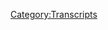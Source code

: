 {{DEFAULTSORT:
    #_TRANSCRIPT_0211:March 10, 2009
}}{{Transcript
    | title         = [[211: March 10, 2009]]
    | caption       = [https://knowledgefight.libsyn.com/knowledge-fight-march-10-2009 Listen to this episode on Libsyn]
    | episodeNumber = [[211: March 10, 2009|211]]
    | length        = 02:13:14
}}

{{MessageBox
    | header     = Warning: Bot Generated Content
    | text       = This transcript was automatically generated by transcription software and likely contains many mistakes and misattributions. Please check the audio for definitive quotes, attribution, and context.
    | image      = N3yvass4myg91.webp
    | imagewidth = 50px
    | id         = warning
}}

{{TranscriptBlock
    | name      = Unknown Speaker
    | timestamp = 00:00:00.000
    | text      = Andy in Kansas, you're on the air. Thanks for holding.
}}

{{TranscriptBlock
    | name      = Unknown Speaker
    | timestamp = 00:00:04.000
    | text      = Hello, Alex. I'm a first time caller. I'm a huge fan. I love your work.
}}

{{TranscriptBlock
    | name      = Unknown Speaker
    | timestamp = 00:00:07.280
    | text      = I love you.
}}

{{TranscriptBlock
    | name      = Unknown Speaker
    | timestamp = 00:00:07.759
    | text      = Hey, everybody. Welcome back to Knowledge Fight. I'm Dan.
}}

{{TranscriptBlock
    | name      = Unknown Speaker
    | timestamp = 00:00:10.080
    | text      = I'm Jordan.
}}

{{TranscriptBlock
    | name      = Unknown Speaker
    | timestamp = 00:00:10.640
    | text      = We're a couple of dudes that like to sit around,
}}

{{TranscriptBlock
    | name      = Unknown Speaker
    | timestamp = 00:00:12.240
    | text      = drink novelty beverages, and talk a little bit about Alex Jones.
}}

{{TranscriptBlock
    | name      = Unknown Speaker
    | timestamp = 00:00:15.679
    | text      = Indeed, we are. Dan?
}}

{{TranscriptBlock
    | name      = Unknown Speaker
    | timestamp = 00:00:17.519
    | text      = Yeah.
}}

{{TranscriptBlock
    | name      = Unknown Speaker
    | timestamp = 00:00:17.839
    | text      = Dan.
}}

{{TranscriptBlock
    | name      = Unknown Speaker
    | timestamp = 00:00:18.239
    | text      = Yeah.
}}

{{TranscriptBlock
    | name      = Unknown Speaker
    | timestamp = 00:00:18.640
    | text      = When was the last time you were in court?
}}

{{TranscriptBlock
    | name      = Unknown Speaker
    | timestamp = 00:00:20.160
    | text      = Last time I was in court. No, because I feel like the DMV is court-like.
}}

{{TranscriptBlock
    | name      = Unknown Speaker
    | timestamp = 00:00:28.160
    | text      = No, it is not.
}}

{{TranscriptBlock
    | name      = Unknown Speaker
    | timestamp = 00:00:29.679
    | text      = It has the same...
}}

{{TranscriptBlock
    | name      = Unknown Speaker
    | timestamp = 00:00:30.640
    | text      = No, it is not.
}}

{{TranscriptBlock
    | name      = Unknown Speaker
    | timestamp = 00:00:31.440
    | text      = I felt like I was on trial.
}}

{{TranscriptBlock
    | name      = Unknown Speaker
    | timestamp = 00:00:32.799
    | text      = Okay. Well, you probably will.
}}

{{TranscriptBlock
    | name      = Unknown Speaker
    | timestamp = 00:00:34.000
    | text      = I had to get a new ID and that was really frustrating. So that was like dealing with the
}}

{{TranscriptBlock
    | name      = Unknown Speaker
    | timestamp = 00:00:37.359
    | text      = state. So that's sort of it. When I was 19, I got a DUI kind of thing.
}}

{{TranscriptBlock
    | name      = Unknown Speaker
    | timestamp = 00:00:44.000
    | text      = Really?
}}

{{TranscriptBlock
    | name      = Unknown Speaker
    | timestamp = 00:00:44.560
    | text      = Yeah, yeah. I drank at a party. And then as I was driving home from the party,
}}

{{TranscriptBlock
    | name      = Unknown Speaker
    | timestamp = 00:00:49.039
    | text      = I feel pretty bad about this, but what are you going to do?
}}

{{TranscriptBlock
    | name      = Unknown Speaker
    | timestamp = 00:00:51.200
    | text      = Yeah.
}}

{{TranscriptBlock
    | name      = Unknown Speaker
    | timestamp = 00:00:51.439
    | text      = No one got hurt.
}}

{{TranscriptBlock
    | name      = Unknown Speaker
    | timestamp = 00:00:52.240
    | text      = Right.
}}

{{TranscriptBlock
    | name      = Unknown Speaker
    | timestamp = 00:00:52.640
    | text      = I was driving home and I'd left my coat at the party. And it's central Missouri,
}}

{{TranscriptBlock
    | name      = Unknown Speaker
    | timestamp = 00:00:58.479
    | text      = everybody drives drunk. You don't need to preemptively defend your behavior.
}}

{{TranscriptBlock
    | name      = Unknown Speaker
    | timestamp = 00:01:03.280
    | text      = It's an unfortunate reality of that sort of world that I was living in.
}}

{{TranscriptBlock
    | name      = Unknown Speaker
    | timestamp = 00:01:08.079
    | text      = Right.
}}

{{TranscriptBlock
    | name      = Unknown Speaker
    | timestamp = 00:01:08.400
    | text      = And it's horrible. I look back on it like I'm glad everyone survived for the most part.
}}

{{TranscriptBlock
    | name      = Unknown Speaker
    | timestamp = 00:01:13.359
    | text      = Well, the old joke is like, we don't all have DUIs, but we've all been eligible for one
}}

{{TranscriptBlock
    | name      = Unknown Speaker
    | timestamp = 00:01:18.159
    | text      = at one point in our lives.
}}

{{TranscriptBlock
    | name      = Unknown Speaker
    | timestamp = 00:01:19.359
    | text      = Especially when you're young and stupid.
}}

{{TranscriptBlock
    | name      = Unknown Speaker
    | timestamp = 00:01:21.040
    | text      = Yeah, exactly.
}}

{{TranscriptBlock
    | name      = Unknown Speaker
    | timestamp = 00:01:21.439
    | text      = So I drank at this party. I left my coat there. It was really cold outside. And as I was driving
}}

{{TranscriptBlock
    | name      = Unknown Speaker
    | timestamp = 00:01:26.959
    | text      = home, there was an area that's pretty far away from anything, like any businesses or any of
}}

{{TranscriptBlock
    | name      = Unknown Speaker
    | timestamp = 00:01:32.640
    | text      = that sort of stuff. And I hit some black ice on the road and my car slid off the road into a ditch.
}}

{{TranscriptBlock
    | name      = Unknown Speaker
    | timestamp = 00:01:39.760
    | text      = Yeah.
}}

{{TranscriptBlock
    | name      = Unknown Speaker
    | timestamp = 00:01:40.079
    | text      = And I tried to get the car out of the ditch. I tried to reverse and all that. I didn't have
}}

{{TranscriptBlock
    | name      = Unknown Speaker
    | timestamp = 00:01:45.200
    | text      = my coat. It was before I ever had a cell phone. And so I'm like, shit, I need to get out of here.
}}

{{TranscriptBlock
    | name      = Unknown Speaker
    | timestamp = 00:01:51.680
    | text      = What do I do? It's super cold. I looked around. There was nowhere I could walk.
}}

{{TranscriptBlock
    | name      = Unknown Speaker
    | timestamp = 00:01:55.920
    | text      = And so I was just like, fuck it. I'm just gonna have to bite the bullet on this.
}}

{{TranscriptBlock
    | name      = Unknown Speaker
    | timestamp = 00:01:59.519
    | text      = So I put my flashers on and signaled down a cop.
}}

{{TranscriptBlock
    | name      = Unknown Speaker
    | timestamp = 00:02:02.239
    | text      = Oh man.
}}

{{TranscriptBlock
    | name      = Unknown Speaker
    | timestamp = 00:02:03.280
    | text      = Cop came and I was like, uh, look, I've had a few drinks.
}}

{{TranscriptBlock
    | name      = Unknown Speaker
    | timestamp = 00:02:08.479
    | text      = You are not good at a preemptive defense if that's your opening line.
}}

{{TranscriptBlock
    | name      = Unknown Speaker
    | timestamp = 00:02:12.159
    | text      = I knew that he was going to give me some kind of sobriety test and odds are it might turn combative.
}}

{{TranscriptBlock
    | name      = Unknown Speaker
    | timestamp = 00:02:17.199
    | text      = Like I might, uh, like I wasn't afraid of the cop or anything like that, but I was like,
}}

{{TranscriptBlock
    | name      = Unknown Speaker
    | timestamp = 00:02:22.479
    | text      = why, what's the use of going through this?
}}

{{TranscriptBlock
    | name      = Unknown Speaker
    | timestamp = 00:02:24.479
    | text      = Right.
}}

{{TranscriptBlock
    | name      = Unknown Speaker
    | timestamp = 00:02:24.800
    | text      = So I just told him, I've had, I've had some drinks. Let's, uh, let's take care of this.
}}

{{TranscriptBlock
    | name      = Unknown Speaker
    | timestamp = 00:02:29.039
    | text      = Uh, and he's like, all right. So they took me down to the station. I got, uh, you know,
}}

{{TranscriptBlock
    | name      = Unknown Speaker
    | timestamp = 00:02:33.360
    | text      = got in trouble, stayed there a couple hours. My dad came and picked me up, ended up having
}}

{{TranscriptBlock
    | name      = Unknown Speaker
    | timestamp = 00:02:37.680
    | text      = to go to court. And the, uh, the cop who arrested me actually wrote a letter to the judge about how
}}

{{TranscriptBlock
    | name      = Unknown Speaker
    | timestamp = 00:02:42.719
    | text      = cooperative I was. So it actually worked to my advantage that I flagged down the cop and
}}

{{TranscriptBlock
    | name      = Unknown Speaker
    | timestamp = 00:02:48.000
    | text      = everything. And also it was a cop in Missouri. So he's like, well, everybody drives drunk here.
}}

{{TranscriptBlock
    | name      = Unknown Speaker
    | timestamp = 00:02:52.000
    | text      = He had maybe a little bit of that in him. Um, but, uh, so he'd, he'd written the judge on my
}}

{{TranscriptBlock
    | name      = Unknown Speaker
    | timestamp = 00:02:57.039
    | text      = behalf and it ended up becoming a civic infraction. It wasn't even a misdemeanor charge because of the
}}

{{TranscriptBlock
    | name      = Unknown Speaker
    | timestamp = 00:03:02.960
    | text      = leniency of the court and what have you. So I just ended up having to pay a bunch of money,
}}

{{TranscriptBlock
    | name      = Unknown Speaker
    | timestamp = 00:03:07.840
    | text      = uh, take a DUI class and what have you. And, uh, it was, it was a horrible, uh, wake up call
}}

{{TranscriptBlock
    | name      = Unknown Speaker
    | timestamp = 00:03:13.919
    | text      = at some extent. I never, never got behind the wheel of a car with any alcohol in my system
}}

{{TranscriptBlock
    | name      = Unknown Speaker
    | timestamp = 00:03:18.800
    | text      = after that. Really? Yeah. I have not ever done that. Still not since. Well, cause the moment
}}

{{TranscriptBlock
    | name      = Unknown Speaker
    | timestamp = 00:03:23.280
    | text      = when my car slid off the road and I know it was cause I hit this ice, but it was so terrifying.
}}

{{TranscriptBlock
    | name      = Unknown Speaker
    | timestamp = 00:03:28.479
    | text      = That moment of feeling like completely out of control. It became so like viscerally imprinted
}}

{{TranscriptBlock
    | name      = Unknown Speaker
    | timestamp = 00:03:34.159
    | text      = on me because when I hit that ice, I knew the ice was the problem. Yeah. But also I knew I'm too
}}

{{TranscriptBlock
    | name      = Unknown Speaker
    | timestamp = 00:03:40.400
    | text      = drunk to handle this. Right, right, right, right. So it was, it was really eyeopening and terrifying
}}

{{TranscriptBlock
    | name      = Unknown Speaker
    | timestamp = 00:03:45.360
    | text      = and fun. Uh, end to this story, the cop who ended up arrested me, uh, arresting me, he ended up
}}

{{TranscriptBlock
    | name      = Unknown Speaker
    | timestamp = 00:03:52.560
    | text      = being the security guard at the movie theater that that's not real. That's not real. What's
}}

{{TranscriptBlock
    | name      = Unknown Speaker
    | timestamp = 00:03:58.879
    | text      = a couple of years down? Wait, what? He was the security guard at the theater. You manage later.
}}

{{TranscriptBlock
    | name      = Unknown Speaker
    | timestamp = 00:04:04.479
    | text      = Right, right. No, I got that. It wasn't like, I'm managing this movie theater and I have off
}}

{{TranscriptBlock
    | name      = Unknown Speaker
    | timestamp = 00:04:09.039
    | text      = duty cops as a security guard who should walk in, but this cop who arrested me and uh, we
}}

{{TranscriptBlock
    | name      = Unknown Speaker
    | timestamp = 00:04:15.199
    | text      = said hello. Shook. He's like, I remember you. Uh, you know, just, it was really a, it was a treat
}}

{{TranscriptBlock
    | name      = Unknown Speaker
    | timestamp = 00:04:20.319
    | text      = to rescue. I was like, all right, man. Super cool. Nice. Yeah. My story of that ilk was, uh,
}}

{{TranscriptBlock
    | name      = Unknown Speaker
    | timestamp = 00:04:28.399
    | text      = I was actually in, uh, uh, uh, like some, some small town doing a show and it was only
}}

{{TranscriptBlock
    | name      = Unknown Speaker
    | timestamp = 00:04:35.120
    | text      = 25 minutes away from where I grew up middle of nowhere and I'm comedian drunk. It's like one 30
}}

{{TranscriptBlock
    | name      = Unknown Speaker
    | timestamp = 00:04:41.920
    | text      = and I'm driving drunk could be a bunch of different things. Comedian drunk to me on a,
}}

{{TranscriptBlock
    | name      = Unknown Speaker
    | timestamp = 00:04:46.959
    | text      = on like a road gig is buzzed or blackout by the way. Yeah, yeah. It's one of the other. Yeah,
}}

{{TranscriptBlock
    | name      = Unknown Speaker
    | timestamp = 00:04:52.160
    | text      = exactly. I'm, I'm drunker than normal human beings should be, but it doesn't affect me as much.
}}

{{TranscriptBlock
    | name      = Unknown Speaker
    | timestamp = 00:04:57.600
    | text      = Right. Uh, so I'm driving home ticket drunk. Exactly. That's exactly. Uh, I ran out of drink
}}

{{TranscriptBlock
    | name      = Unknown Speaker
    | timestamp = 00:05:04.399
    | text      = tickets. That's how drunk I was. And I am driving home on the highway. Get off at the, uh, stop on
}}

{{TranscriptBlock
    | name      = Unknown Speaker
    | timestamp = 00:05:11.120
    | text      = my hometown. Uh, and I I'm like looking around, it's two o'clock in the morning. There is no
}}

{{TranscriptBlock
    | name      = Unknown Speaker
    | timestamp = 00:05:19.279
    | text      = cars for a million miles. So I'm just like, fuck this red light. And I just take a left and start
}}

{{TranscriptBlock
    | name      = Unknown Speaker
    | timestamp = 00:05:24.240
    | text      = going and turns out directly behind me was a cop. He pulls me over immediately. He pulls me over
}}

{{TranscriptBlock
    | name      = Unknown Speaker
    | timestamp = 00:05:31.519
    | text      = immediately. He's like, what are you doing now? This is where being white was fantastic. I would
}}

{{TranscriptBlock
    | name      = Unknown Speaker
    | timestamp = 00:05:36.399
    | text      = also like to say that I recognize the whiteness and to my story. I'm very aware of how lucky I
}}

{{TranscriptBlock
    | name      = Unknown Speaker
    | timestamp = 00:05:43.439
    | text      = am in that circumstance. Oh yeah, no, this is far worse. Uh, here's what happened. Uh, he goes,
}}

{{TranscriptBlock
    | name      = Unknown Speaker
    | timestamp = 00:05:49.920
    | text      = I watched you just do that. And I was like, does he not know there's a cop behind him?
}}

{{TranscriptBlock
    | name      = Unknown Speaker
    | timestamp = 00:05:54.079
    | text      = What's going on here? And I'm like, you know, it's like 2 AM there's nobody driving and I
}}

{{TranscriptBlock
    | name      = Unknown Speaker
    | timestamp = 00:06:00.160
    | text      = really got to pee. And he's like, well, don't do that anymore. And let's me go. Let's me go.
}}

{{TranscriptBlock
    | name      = Unknown Speaker
    | timestamp = 00:06:06.079
    | text      = Immediately. Like that was it. Yeah. So, so, uh, in case you were wondering if white privilege
}}

{{TranscriptBlock
    | name      = Unknown Speaker
    | timestamp = 00:06:11.040
    | text      = was the thing. Yeah. In both our cases, perhaps. Yeah. Little bit. Played a part. Tiny bit. Um,
}}

{{TranscriptBlock
    | name      = Unknown Speaker
    | timestamp = 00:06:17.519
    | text      = so that's not what this show is about. It's about Alex Jones, how I know a lot about him.
}}

{{TranscriptBlock
    | name      = Unknown Speaker
    | timestamp = 00:06:21.120
    | text      = And I only know what you tell me about him. That is correct. Um, today we got an interesting,
}}

{{TranscriptBlock
    | name      = Unknown Speaker
    | timestamp = 00:06:25.120
    | text      = uh, bit of business to go over, but before we get to today's episode, I would like to take a step,
}}

{{TranscriptBlock
    | name      = Unknown Speaker
    | timestamp = 00:06:30.480
    | text      = uh, back from Alex Jones and from our stories of run-ins with the police, uh, and, uh, say thank
}}

{{TranscriptBlock
    | name      = Unknown Speaker
    | timestamp = 00:06:37.439
    | text      = you to a couple of new donors. Uh, Jordan today, first of all, I would like to say thank you to
}}

{{TranscriptBlock
    | name      = Unknown Speaker
    | timestamp = 00:06:42.639
    | text      = someone who was just joined up and, uh, supported the show. Uh, thank you so much, Will. You are now
}}

{{TranscriptBlock
    | name      = Unknown Speaker
    | timestamp = 00:06:47.439
    | text      = a policy wonk. I'm a policy wonk. Thank you, Will. Thank you very much, Will. Also like to say thank
}}

{{TranscriptBlock
    | name      = Unknown Speaker
    | timestamp = 00:06:52.639
    | text      = you to someone else who was just joined up. Thank you so much, David. You are now a policy wonk.
}}

{{TranscriptBlock
    | name      = Unknown Speaker
    | timestamp = 00:06:58.079
    | text      = I'm a policy wonk. Thank you, David. Welcome aboard. Also one last, uh, thank you. And this
}}

{{TranscriptBlock
    | name      = Unknown Speaker
    | timestamp = 00:07:03.600
    | text      = one is for someone who has joined at an elevated level. Oh shit. And also right out the gate also
}}

{{TranscriptBlock
    | name      = Unknown Speaker
    | timestamp = 00:07:08.800
    | text      = has a pretty cool name and I'm probably going to fuck it up. Okay. But thank you so much.
}}

{{TranscriptBlock
    | name      = Unknown Speaker
    | timestamp = 00:07:13.199
    | text      = Cloud killed Aerith. You are now a technocrat. I'm a policy wonk. Four stars. Go home to your
}}

{{TranscriptBlock
    | name      = Unknown Speaker
    | timestamp = 00:07:20.319
    | text      = mother and tell her you're brilliant. Someone, someone sodomite sent me a bucket of poop. Daddy
}}

{{TranscriptBlock
    | name      = Unknown Speaker
    | timestamp = 00:07:24.560
    | text      = shark. Jar Jar Binks has a Caribbean black accent. He's a loser. Little, little titty baby. I don't
}}

{{TranscriptBlock
    | name      = Unknown Speaker
    | timestamp = 00:07:34.480
    | text      = want to hate black people. I renounce Jesus Christ. Thank you so much. Thank you so much.
}}

{{TranscriptBlock
    | name      = Unknown Speaker
    | timestamp = 00:07:39.600
    | text      = Also Sephiroth killed Aerith and if you are implying that it is due to Cloud's actions
}}

{{TranscriptBlock
    | name      = Unknown Speaker
    | timestamp = 00:07:44.560
    | text      = that Aerith died, I agree with you wholeheartedly, but Sephiroth did deliver the killing blow.
}}

{{TranscriptBlock
    | name      = Unknown Speaker
    | timestamp = 00:07:50.240
    | text      = Cloud near the end just couldn't do it. So how dare you, sir? Oh boy. How dare you, sir?
}}

{{TranscriptBlock
    | name      = Unknown Speaker
    | timestamp = 00:07:56.079
    | text      = Final Fantasy seven is a seminal moment in my life. Shut up. I heard that. I've heard that's
}}

{{TranscriptBlock
    | name      = Unknown Speaker
    | timestamp = 00:08:02.560
    | text      = a good game. I wish I had played more RPGs. You know, you know how real this dude is or woman
}}

{{TranscriptBlock
    | name      = Unknown Speaker
    | timestamp = 00:08:08.240
    | text      = should be. Don't gender our donors. Absolutely not. Aerith, Japanese translation. Aeris is the
}}

{{TranscriptBlock
    | name      = Unknown Speaker
    | timestamp = 00:08:14.800
    | text      = American translation. So this dude knows what's up or lady or person, just person. You know what,
}}

{{TranscriptBlock
    | name      = Unknown Speaker
    | timestamp = 00:08:21.600
    | text      = beyond knowing what's up, they have supported the show in a big way and I really appreciate it. Oh,
}}

{{TranscriptBlock
    | name      = Unknown Speaker
    | timestamp = 00:08:25.839
    | text      = so very much. And thank you very much. If you out there would like to support the show, we would
}}

{{TranscriptBlock
    | name      = Unknown Speaker
    | timestamp = 00:08:29.519
    | text      = really appreciate it. You can do that by going to knowledgefight.com our website and clicking
}}

{{TranscriptBlock
    | name      = Unknown Speaker
    | timestamp = 00:08:34.159
    | text      = support the show. So Jordan, today we are still back in 2009 because I emotionally cannot handle
}}

{{TranscriptBlock
    | name      = Unknown Speaker
    | timestamp = 00:08:42.480
    | text      = the prospect of listening to Alex Jones in the present. Now I know I could tell you what he's
}}

{{TranscriptBlock
    | name      = Unknown Speaker
    | timestamp = 00:08:48.000
    | text      = saying. I'm sure that these women who are accusing Cavanaugh are liars. It's deep state operatives or
}}

{{TranscriptBlock
    | name      = Unknown Speaker
    | timestamp = 00:08:54.399
    | text      = some bullshit like that. That's a brand new take on it. And I don't know how, how we could not
}}

{{TranscriptBlock
    | name      = Unknown Speaker
    | timestamp = 00:09:00.240
    | text      = how could we not top tackle that hot of a take that unique of a point of view on this particular
}}

{{TranscriptBlock
    | name      = Unknown Speaker
    | timestamp = 00:09:07.919
    | text      = circumstance? I don't foresee anything that he's saying not coming back to some sort of dumbass
}}

{{TranscriptBlock
    | name      = Unknown Speaker
    | timestamp = 00:09:13.679
    | text      = deep state bullshit or the chai comms or something. Or it's just a conspiracy that the
}}

{{TranscriptBlock
    | name      = Unknown Speaker
    | timestamp = 00:09:19.279
    | text      = Clintons are putting together. I mean, hell, that's on Fox News or whatever. Or no, no, no,
}}

{{TranscriptBlock
    | name      = Unknown Speaker
    | timestamp = 00:09:23.440
    | text      = Cavanaugh fucking said it. Totally possible by the way. God, we're dead. It's not possible. So,
}}

{{TranscriptBlock
    | name      = Unknown Speaker
    | timestamp = 00:09:27.679
    | text      = but the, the, the reason that I don't want to go into any of that is because I just don't feel
}}

{{TranscriptBlock
    | name      = Unknown Speaker
    | timestamp = 00:09:31.519
    | text      = like it's fertile territory. I don't think what he's going to bring to the table is going to be
}}

{{TranscriptBlock
    | name      = Unknown Speaker
    | timestamp = 00:09:35.679
    | text      = in any way interesting. And then we already know that his modus operandi now is being a multi-level
}}

{{TranscriptBlock
    | name      = Unknown Speaker
    | timestamp = 00:09:41.840
    | text      = marketing guy who's on the brink of possible self-destruction. And it feels ugly to look at
}}

{{TranscriptBlock
    | name      = Unknown Speaker
    | timestamp = 00:09:47.200
    | text      = it. I don't, I don't think that even though we're being critical, I still don't think that it's
}}

{{TranscriptBlock
    | name      = Unknown Speaker
    | timestamp = 00:09:53.600
    | text      = good to look at that. It's not good to give it attention. I would like to know what his ad pivots
}}

{{TranscriptBlock
    | name      = Unknown Speaker
    | timestamp = 00:09:59.120
    | text      = for the multi-level marketing scheme are though. Maybe we'll check in eventually and I'll try and
}}

{{TranscriptBlock
    | name      = Unknown Speaker
    | timestamp = 00:10:03.120
    | text      = sort that out. Yeah. I want to get a, how do you, how do you even add pivot into the like,
}}

{{TranscriptBlock
    | name      = Unknown Speaker
    | timestamp = 00:10:07.919
    | text      = Oh, everybody's coming to rape your children. And if you want to become a distributor of
}}

{{TranscriptBlock
    | name      = Unknown Speaker
    | timestamp = 00:10:13.039
    | text      = Judenest products, you don't go with that. They're coming for your children angle. Instead
}}

{{TranscriptBlock
    | name      = Unknown Speaker
    | timestamp = 00:10:18.240
    | text      = you start to, we, you know how back in the 2008, 2009 times, so where we are so much of
}}

{{TranscriptBlock
    | name      = Unknown Speaker
    | timestamp = 00:10:24.720
    | text      = his stuff involves like they're going to crash the dollar. Oh, here's Bob Chapman to help me sell
}}

{{TranscriptBlock
    | name      = Unknown Speaker
    | timestamp = 00:10:29.840
    | text      = right Anderson's gold. All right. All right. So they're going to crash the economy. You're going
}}

{{TranscriptBlock
    | name      = Unknown Speaker
    | timestamp = 00:10:34.559
    | text      = to be unemployed. Here's one way you're not working for the man. Right. You're working
}}

{{TranscriptBlock
    | name      = Unknown Speaker
    | timestamp = 00:10:38.960
    | text      = for you. The globalists want to destroy the middle class. This is your ticket to the middle class.
}}

{{TranscriptBlock
    | name      = Unknown Speaker
    | timestamp = 00:10:44.480
    | text      = Yeah, no, that's a good angle. So you could do an ad pivot like that, which is why,
}}

{{TranscriptBlock
    | name      = Unknown Speaker
    | timestamp = 00:10:48.080
    | text      = which is why I almost 100% guarantee you guys not done that. Absolutely. They wouldn't,
}}

{{TranscriptBlock
    | name      = Unknown Speaker
    | timestamp = 00:10:52.559
    | text      = uh, I wouldn't come to it. Uh, so on our last episode, uh, boy, I did not expect for Aussie
}}

{{TranscriptBlock
    | name      = Unknown Speaker
    | timestamp = 00:11:00.240
    | text      = man Damas to, uh, overtake, uh, life is very fragile in terms of the audience response,
}}

{{TranscriptBlock
    | name      = Unknown Speaker
    | timestamp = 00:11:07.200
    | text      = but man, people love the Aussie man Damas. So that was really fun. That Watchman review, uh,
}}

{{TranscriptBlock
    | name      = Unknown Speaker
    | timestamp = 00:11:14.240
    | text      = really hit a lot of people close to home. Uh, apparently a lot of graphic novel fans in our
}}

{{TranscriptBlock
    | name      = Unknown Speaker
    | timestamp = 00:11:18.799
    | text      = audience. Can't imagine why surprising cloud did not kill her. So today we, we, we jump in, uh,
}}

{{TranscriptBlock
    | name      = Unknown Speaker
    | timestamp = 00:11:25.840
    | text      = on March 10th, 2009, the next day after, uh, he endorses the Tony Alamo sex cult, uh, where
}}

{{TranscriptBlock
    | name      = Unknown Speaker
    | timestamp = 00:11:33.840
    | text      = they're marrying kids. Let's never speak of that and keep saying Aussie man Damas. So we're on the
}}

{{TranscriptBlock
    | name      = Unknown Speaker
    | timestamp = 00:11:38.639
    | text      = next day now. And I'll be honest with you. When I started this episode, I fully expected him to
}}

{{TranscriptBlock
    | name      = Unknown Speaker
    | timestamp = 00:11:43.360
    | text      = come on air and be like, I didn't know about the Tony Alamo situation. I am so sorry. I,
}}

{{TranscriptBlock
    | name      = Unknown Speaker
    | timestamp = 00:11:49.200
    | text      = I just went off half cocked without the information. And I will say this, Jordan,
}}

{{TranscriptBlock
    | name      = Unknown Speaker
    | timestamp = 00:11:53.679
    | text      = he does make one retraction on this episode, but I will not tell you whether it has to do with Tony
}}

{{TranscriptBlock
    | name      = Unknown Speaker
    | timestamp = 00:11:58.799
    | text      = Alamo or not. He's going to say it's Aussie man Damas, isn't he? I'll say in advance that that is
}}

{{TranscriptBlock
    | name      = Unknown Speaker
    | timestamp = 00:12:05.039
    | text      = not what the retraction is. Okay. All right. All right. All right. So let's start the episode.
}}

{{TranscriptBlock
    | name      = Unknown Speaker
    | timestamp = 00:12:09.200
    | text      = Somehow I feel like that's the most important one. No, no, no, no. It's endorsing a child to marry.
}}

{{TranscriptBlock
    | name      = Unknown Speaker
    | timestamp = 00:12:15.200
    | text      = Oh yeah, yeah, yeah. Probably the child rapist endorsing the child rapist is bad. Yeah. But I
}}

{{TranscriptBlock
    | name      = Unknown Speaker
    | timestamp = 00:12:20.639
    | text      = mean, Aussie man Damas come on. It's egregious linguistically. Um, so here we go. We're going
}}

{{TranscriptBlock
    | name      = Unknown Speaker
    | timestamp = 00:12:26.879
    | text      = to start where, uh, Alex starts the episode. Is he going to be talking about, uh, you know,
}}

{{TranscriptBlock
    | name      = Unknown Speaker
    | timestamp = 00:12:32.080
    | text      = the tea party? Is he going to be talking about the flu avian flu stuff that he's building up to?
}}

{{TranscriptBlock
    | name      = Unknown Speaker
    | timestamp = 00:12:37.919
    | text      = Is it the 10th amendment? What is it going to be? We've been getting a lot of threats and a lot of,
}}

{{TranscriptBlock
    | name      = Unknown Speaker
    | timestamp = 00:12:43.200
    | text      = uh, chicanery going on. The enemy knows this is going to be powerful. And I will tell them now
}}

{{TranscriptBlock
    | name      = Unknown Speaker
    | timestamp = 00:12:51.200
    | text      = this film is going out. We trust in God and we know it's going to make it out. We know it's
}}

{{TranscriptBlock
    | name      = Unknown Speaker
    | timestamp = 00:12:56.080
    | text      = going to get it out. I'm tempted to just slam it in high gear and release it right now. So this is
}}

{{TranscriptBlock
    | name      = Unknown Speaker
    | timestamp = 00:13:00.799
    | text      = 19, 20 minutes into his broadcast. And so far, all he's been doing is promoting the Obama deception.
}}

{{TranscriptBlock
    | name      = Unknown Speaker
    | timestamp = 00:13:07.600
    | text      = Oh, that's what he's, that's which film he's talking about. And there's chicanery going on?
}}

{{TranscriptBlock
    | name      = Unknown Speaker
    | timestamp = 00:13:12.559
    | text      = There's behind the scenes chicanery. In what direction? Towards whom?
}}

{{TranscriptBlock
    | name      = Unknown Speaker
    | timestamp = 00:13:17.039
    | text      = Towards Alex, but he's very unspecific about it. Uh, we're gonna,
}}

{{TranscriptBlock
    | name      = Unknown Speaker
    | timestamp = 00:13:20.480
    | text      = we're gonna see where his head is at. He's saying he's tempted to release it now.
}}

{{TranscriptBlock
    | name      = Unknown Speaker
    | timestamp = 00:13:25.360
    | text      = In fact, I may just release it. Do it! I may release it right now. Do it!
}}

{{TranscriptBlock
    | name      = Unknown Speaker
    | timestamp = 00:13:29.440
    | text      = Because this sucker is going to blast the new world order big time.
}}

{{TranscriptBlock
    | name      = Unknown Speaker
    | timestamp = 00:13:33.919
    | text      = Is it going to put them on blast? And I want you, when it goes up on Google and YouTube,
}}

{{TranscriptBlock
    | name      = Unknown Speaker
    | timestamp = 00:13:38.960
    | text      = I want you to get it and I want you to put it on every MySpace account, every Facebook account.
}}

{{TranscriptBlock
    | name      = Unknown Speaker
    | timestamp = 00:13:43.600
    | text      = I want it to every email list over and over again. I want it to be posted on every message
}}

{{TranscriptBlock
    | name      = Unknown Speaker
    | timestamp = 00:13:48.159
    | text      = board and forum out there. I want it to immediately go mega viral supernova.
}}

{{TranscriptBlock
    | name      = Unknown Speaker
    | timestamp = 00:13:52.799
    | text      = Advertise for free for me. And then when these zombies come to your door,
}}

{{TranscriptBlock
    | name      = Unknown Speaker
    | timestamp = 00:13:56.559
    | text      = I want you to have deluxe copies ready for them. And I want you to tell them,
}}

{{TranscriptBlock
    | name      = Unknown Speaker
    | timestamp = 00:14:01.039
    | text      = you tell them, this is the red pill. You know, the matrix, all I'm offering is the truth.
}}

{{TranscriptBlock
    | name      = Unknown Speaker
    | timestamp = 00:14:06.159
    | text      = Nothing more. You've been betrayed. Bush and Obama are evil.
}}

{{TranscriptBlock
    | name      = Unknown Speaker
    | timestamp = 00:14:10.879
    | text      = Do you truly want to fix things? Do you truly want real change?
}}

{{TranscriptBlock
    | name      = Unknown Speaker
    | timestamp = 00:14:16.320
    | text      = Here's the red pill. And then just shut the door.
}}

{{TranscriptBlock
    | name      = Unknown Speaker
    | timestamp = 00:14:23.440
    | text      = Countdown. Countdown.
}}

{{TranscriptBlock
    | name      = Unknown Speaker
    | timestamp = 00:14:25.200
    | text      = That's it. We're launching early. I can't control that happen.
}}

{{TranscriptBlock
    | name      = Unknown Speaker
    | timestamp = 00:14:30.879
    | text      = I see. You know what? I mean, in a way there's two schools of thought,
}}

{{TranscriptBlock
    | name      = Unknown Speaker
    | timestamp = 00:14:33.440
    | text      = building up the momentum and then launching it on that date. I'll have to think about it.
}}

{{TranscriptBlock
    | name      = Unknown Speaker
    | timestamp = 00:14:38.000
    | text      = Wait, what? I thought you just dropped it. I have to think about it.
}}

{{TranscriptBlock
    | name      = Unknown Speaker
    | timestamp = 00:14:43.919
    | text      = It's just so much is going on. So much is happening. The enemy is moving so quick.
}}

{{TranscriptBlock
    | name      = Unknown Speaker
    | timestamp = 00:14:48.399
    | text      = I want to drop now. Like seven track Kanye album.
}}

{{TranscriptBlock
    | name      = Unknown Speaker
    | timestamp = 00:14:53.679
    | text      = Should we release it now? Moms away on the info war or should we wait?
}}

{{TranscriptBlock
    | name      = Unknown Speaker
    | timestamp = 00:15:00.960
    | text      = Building up the momentum, building up the big dynamos, the servos, the reactor core
}}

{{TranscriptBlock
    | name      = Unknown Speaker
    | timestamp = 00:15:11.200
    | text      = as the huge generators power up to fire a devastating blow against the globalist.
}}

{{TranscriptBlock
    | name      = Unknown Speaker
    | timestamp = 00:15:18.320
    | text      = This is still going. Oh yeah.
}}

{{TranscriptBlock
    | name      = Unknown Speaker
    | timestamp = 00:15:20.159
    | text      = Wow. All the way out to break.
}}

{{TranscriptBlock
    | name      = Unknown Speaker
    | timestamp = 00:15:21.360
    | text      = So 20 minutes like he pays sex workers to have it to tape a copy of the Obama deception to
}}

{{TranscriptBlock
    | name      = Unknown Speaker
    | timestamp = 00:15:28.399
    | text      = their face while he says exactly that. I could see them while he fucks.
}}

{{TranscriptBlock
    | name      = Unknown Speaker
    | timestamp = 00:15:32.080
    | text      = That's disgusting. I could. That was gross.
}}

{{TranscriptBlock
    | name      = Unknown Speaker
    | timestamp = 00:15:35.519
    | text      = So he spent 19 to 20 minutes of the beginning of his show, just pimping his documentary,
}}

{{TranscriptBlock
    | name      = Unknown Speaker
    | timestamp = 00:15:41.840
    | text      = then announces we're going to fucking do this now because there's so much trouble behind this.
}}

{{TranscriptBlock
    | name      = Unknown Speaker
    | timestamp = 00:15:46.399
    | text      = Well, maybe not. There's something to be said for doing an ad campaign.
}}

{{TranscriptBlock
    | name      = Unknown Speaker
    | timestamp = 00:15:49.600
    | text      = I don't know. What are we going to do? But who knows? I'm right though. We know that much.
}}

{{TranscriptBlock
    | name      = Unknown Speaker
    | timestamp = 00:15:54.559
    | text      = So that's a cool headspace. Not really discussing any news per se.
}}

{{TranscriptBlock
    | name      = Unknown Speaker
    | timestamp = 00:16:01.519
    | text      = Well, but this is 20 minutes of a four hour show. I know that that's, that's a whole lot of show
}}

{{TranscriptBlock
    | name      = Unknown Speaker
    | timestamp = 00:16:05.840
    | text      = that he has to do, but still that's a big chunk of it just to dedicate to my DVD is coming out.
}}

{{TranscriptBlock
    | name      = Unknown Speaker
    | timestamp = 00:16:11.440
    | text      = His DVD is coming out though. And it might be coming out right now.
}}

{{TranscriptBlock
    | name      = Unknown Speaker
    | timestamp = 00:16:15.360
    | text      = And not only that, not only that, but you better share it.
}}

{{TranscriptBlock
    | name      = Unknown Speaker
    | timestamp = 00:16:18.080
    | text      = It better go mega viral, mega, mega viral. That's why he doesn't want people to
}}

{{TranscriptBlock
    | name      = Unknown Speaker
    | timestamp = 00:16:23.039
    | text      = take vaccines. Then it won't go mega viral. Absolutely. So, uh, this next clip is one of
}}

{{TranscriptBlock
    | name      = Unknown Speaker
    | timestamp = 00:16:28.639
    | text      = the instances of like, when I was listening to this episode, it made me realize that I
}}

{{TranscriptBlock
    | name      = Unknown Speaker
    | timestamp = 00:16:32.480
    | text      = kind of like a lot of songs that I didn't realize I liked. And it might just be because
}}

{{TranscriptBlock
    | name      = Unknown Speaker
    | timestamp = 00:16:36.559
    | text      = the juxtaposition with Alex is like, he sucks so much that I actually kind of like the police.
}}

{{TranscriptBlock
    | name      = Unknown Speaker
    | timestamp = 00:16:41.919
    | text      = What do you mean you kind of like the police? How dare you? This is an SOS. The republic's
}}

{{TranscriptBlock
    | name      = Unknown Speaker
    | timestamp = 00:16:49.279
    | text      = been seized by offshore banks, England, Australia, New Zealand, Canada, the United States are falling
}}

{{TranscriptBlock
    | name      = Unknown Speaker
    | timestamp = 00:16:55.519
    | text      = to classic military tyranny. The coup d'etat has been launched. The corporate takeover is
}}

{{TranscriptBlock
    | name      = Unknown Speaker
    | timestamp = 00:17:00.240
    | text      = near completion. The people must be alerted to this fraud immediately, or they're going to go
}}

{{TranscriptBlock
    | name      = Unknown Speaker
    | timestamp = 00:17:04.559
    | text      = into the next phase. Total depression, total implosion by design to cause worldwide rioting
}}

{{TranscriptBlock
    | name      = Unknown Speaker
    | timestamp = 00:17:09.920
    | text      = and bring in a world government. They'll then turn the economy on for a time to sell everybody
}}

{{TranscriptBlock
    | name      = Unknown Speaker
    | timestamp = 00:17:14.079
    | text      = that globalism is the answer. And then they will clamp down even stronger after that,
}}

{{TranscriptBlock
    | name      = Unknown Speaker
    | timestamp = 00:17:18.160
    | text      = ladies and gentlemen, fight back against the banker onslaught with the Obama deception,
}}

{{TranscriptBlock
    | name      = Unknown Speaker
    | timestamp = 00:17:22.720
    | text      = order your DVDs now at info wars.com and get ready for the release coming up this Sunday evening at
}}

{{TranscriptBlock
    | name      = Unknown Speaker
    | timestamp = 00:17:30.240
    | text      = 6 PM. Oh, now it's Sunday? Yeah, apparently. Well, what day is it now? About launching it
}}

{{TranscriptBlock
    | name      = Unknown Speaker
    | timestamp = 00:17:34.480
    | text      = on Friday. I will tell you that right now. Okay, so we're all over the map in terms of when this
}}

{{TranscriptBlock
    | name      = Unknown Speaker
    | timestamp = 00:17:42.319
    | text      = thing is going to come out, but it's your best way to fight the bankers and the criminals who
}}

{{TranscriptBlock
    | name      = Unknown Speaker
    | timestamp = 00:17:47.200
    | text      = have taken over. Also, I'd like to point out to the audience that Jordan, in the middle of that
}}

{{TranscriptBlock
    | name      = Unknown Speaker
    | timestamp = 00:17:51.359
    | text      = clip, wrote down on his notepad Stuart Copeland with an exclamation point. Are you kidding me?
}}

{{TranscriptBlock
    | name      = Unknown Speaker
    | timestamp = 00:17:58.720
    | text      = I think his drumming was fucking revolutionary. That's fine. It was spectacular. I take that.
}}

{{TranscriptBlock
    | name      = Unknown Speaker
    | timestamp = 00:18:04.559
    | text      = Walking on the moon, his hi-hat work set the gold standard. I think it's a little soft.
}}

{{TranscriptBlock
    | name      = Unknown Speaker
    | timestamp = 00:18:11.039
    | text      = Not the drumming, but their music as a whole. I never really liked it much. I'm willing to
}}

{{TranscriptBlock
    | name      = Unknown Speaker
    | timestamp = 00:18:15.039
    | text      = believe that they're a better band than I realize or care to know, but I always compartmentalize
}}

{{TranscriptBlock
    | name      = Unknown Speaker
    | timestamp = 00:18:20.400
    | text      = them in real easy listening soft rock. No, I'm right there with you if it weren't for
}}

{{TranscriptBlock
    | name      = Unknown Speaker
    | timestamp = 00:18:25.519
    | text      = Stuart Copeland. I'm genuinely serious. Any time I listen to the police, I'm always listening for
}}

{{TranscriptBlock
    | name      = Unknown Speaker
    | timestamp = 00:18:32.559
    | text      = what Stuart's doing, because he wasn't a flashy drummer. He wasn't doing Phil's left and right.
}}

{{TranscriptBlock
    | name      = Unknown Speaker
    | timestamp = 00:18:37.839
    | text      = The man was just fucking on point. Fair enough. On point. All right. Technical superiority. So
}}

{{TranscriptBlock
    | name      = Unknown Speaker
    | timestamp = 00:18:44.720
    | text      = what we've learned so far is Stuart Copeland revolutionized drumming. Alex may put out the
}}

{{TranscriptBlock
    | name      = Unknown Speaker
    | timestamp = 00:18:49.440
    | text      = Obama deception immediately. Or it could be Sunday. Or maybe Friday. Or it could be Friday.
}}

{{TranscriptBlock
    | name      = Unknown Speaker
    | timestamp = 00:18:54.160
    | text      = Who fucking knows? There's a lot of production meetings going on on air right now. But there's
}}

{{TranscriptBlock
    | name      = Unknown Speaker
    | timestamp = 00:18:57.920
    | text      = so much going on behind the scenes where he's being attacked. Right. He knows that he's got
}}

{{TranscriptBlock
    | name      = Unknown Speaker
    | timestamp = 00:19:02.000
    | text      = to get this out because it's the death blow to the globalists. It's going to take him down.
}}

{{TranscriptBlock
    | name      = Unknown Speaker
    | timestamp = 00:19:05.599
    | text      = Yeah. So that all is the first like... Is there anything going on in the real world though?
}}

{{TranscriptBlock
    | name      = Unknown Speaker
    | timestamp = 00:19:10.400
    | text      = Well, we're about to get to it. Okay. But this is the first like 40 minutes of the show or
}}

{{TranscriptBlock
    | name      = Unknown Speaker
    | timestamp = 00:19:14.160
    | text      = something like that. It's interminable, his talking about the Obama deception. 40 minutes.
}}

{{TranscriptBlock
    | name      = Unknown Speaker
    | timestamp = 00:19:19.039
    | text      = And having seen the Obama deception and knowing that, hey boy, that did not take down the
}}

{{TranscriptBlock
    | name      = Unknown Speaker
    | timestamp = 00:19:22.960
    | text      = globalists. And it was also interminable. Yeah. There's a little irony to that. But
}}

{{TranscriptBlock
    | name      = Unknown Speaker
    | timestamp = 00:19:26.880
    | text      = now Alex gets into a story. It's out of the Great White North, Canada. Okay. Well,
}}

{{TranscriptBlock
    | name      = Unknown Speaker
    | timestamp = 00:19:33.519
    | text      = we can't have them on. Alex makes a number of really deeply problematic errors in reporting
}}

{{TranscriptBlock
    | name      = Unknown Speaker
    | timestamp = 00:19:40.480
    | text      = this story. And this is going to be avian flu all over again, but without 9-11 bloggers.
}}

{{TranscriptBlock
    | name      = Unknown Speaker
    | timestamp = 00:19:46.480
    | text      = Canada was invaded by the Chinese. Look at this story. This is from prisonplanet.com and it is
}}

{{TranscriptBlock
    | name      = Unknown Speaker
    | timestamp = 00:19:56.160
    | text      = never linked to all the mainstream news backing up the claims we make here. In fact, most of this
}}

{{TranscriptBlock
    | name      = Unknown Speaker
    | timestamp = 00:20:00.079
    | text      = article is simply quotes from the mainstream news. Now listen to this carefully. It's not
}}

{{TranscriptBlock
    | name      = Unknown Speaker
    | timestamp = 00:20:05.119
    | text      = really good, is it? Glenn Beck says he doesn't know if the FEMA camps are real. Listen to this.
}}

{{TranscriptBlock
    | name      = Unknown Speaker
    | timestamp = 00:20:08.960
    | text      = Canadian military units to undertake domestic security. Duties would include
}}

{{TranscriptBlock
    | name      = Unknown Speaker
    | timestamp = 00:20:16.319
    | text      = mass internment of citizens after terrorist attack, mirroring militarization of law
}}

{{TranscriptBlock
    | name      = Unknown Speaker
    | timestamp = 00:20:22.240
    | text      = enforcement in U.S. and Britain. The Canadian military is reorganizing its priorities to suit
}}

{{TranscriptBlock
    | name      = Unknown Speaker
    | timestamp = 00:20:28.799
    | text      = a post 9-11 world by creating reservist units for each area of the country that would be tasked
}}

{{TranscriptBlock
    | name      = Unknown Speaker
    | timestamp = 00:20:35.839
    | text      = with providing domestic security. That's a quote. It involves such roles as the mass internment of
}}

{{TranscriptBlock
    | name      = Unknown Speaker
    | timestamp = 00:20:40.799
    | text      = citizens in the event of a terrorist attack. So that is a very aggressively worded measure,
}}

{{TranscriptBlock
    | name      = Unknown Speaker
    | timestamp = 00:20:48.559
    | text      = if true. Well, we've got, you know, in another instance of Alex just reading a Paul Joseph
}}

{{TranscriptBlock
    | name      = Unknown Speaker
    | timestamp = 00:20:54.480
    | text      = Watson article from Prison Planet. And there are some quotes in this, but this is from Maple Leaf
}}

{{TranscriptBlock
    | name      = Unknown Speaker
    | timestamp = 00:21:00.559
    | text      = 9-11 blogger? Might as well be. So they're deeply, there's some very deep problems with this. The
}}

{{TranscriptBlock
    | name      = Unknown Speaker
    | timestamp = 00:21:07.200
    | text      = first of all is one thing I want to get into is just a foundational problem with this line of
}}

{{TranscriptBlock
    | name      = Unknown Speaker
    | timestamp = 00:21:13.359
    | text      = thought. The reason that American troops in the military can't serve domestic operations except
}}

{{TranscriptBlock
    | name      = Unknown Speaker
    | timestamp = 00:21:19.119
    | text      = for at the whim of the governor of a state is because of the Posse Comitatus Act, which is
}}

{{TranscriptBlock
    | name      = Unknown Speaker
    | timestamp = 00:21:24.880
    | text      = American law, not Canadian. No, it applies to Canadians. The idea that Canada has the same
}}

{{TranscriptBlock
    | name      = Unknown Speaker
    | timestamp = 00:21:31.680
    | text      = laws as us is another hurdle that we're going to have to just get over from the jump. Have they
}}

{{TranscriptBlock
    | name      = Unknown Speaker
    | timestamp = 00:21:36.319
    | text      = never heard of Rome? Because they're pretending that we do have the same laws. And that's a
}}

{{TranscriptBlock
    | name      = Unknown Speaker
    | timestamp = 00:21:41.440
    | text      = problem for their argument. So Canada does not have the same laws as America. So their rules
}}

{{TranscriptBlock
    | name      = Unknown Speaker
    | timestamp = 00:21:47.519
    | text      = regarding troops operating domestically are a little different than ours. In 1922, Canada
}}

{{TranscriptBlock
    | name      = Unknown Speaker
    | timestamp = 00:21:52.160
    | text      = passed their National Defense Act, which lays out the rules under which their military could
}}

{{TranscriptBlock
    | name      = Unknown Speaker
    | timestamp = 00:21:55.920
    | text      = operate. According to Section 6 of the National... Wait, 1922? Yeah. So this is a little bit too
}}

{{TranscriptBlock
    | name      = Unknown Speaker
    | timestamp = 00:22:01.200
    | text      = recent for Alex to know about it. Well, I don't know. I mean, Canada has such a super, like a
}}

{{TranscriptBlock
    | name      = Unknown Speaker
    | timestamp = 00:22:06.640
    | text      = really interesting history in terms of when they broke away from the UK and when they were still
}}

{{TranscriptBlock
    | name      = Unknown Speaker
    | timestamp = 00:22:12.000
    | text      = under the crown. Yeah. And there's so many gradients to like, how autonomous are you
}}

{{TranscriptBlock
    | name      = Unknown Speaker
    | timestamp = 00:22:16.799
    | text      = throughout history? And what did you guys do to the Acadians? 1922 is when they passed this
}}

{{TranscriptBlock
    | name      = Unknown Speaker
    | timestamp = 00:22:22.480
    | text      = National Defense Act. And according to Section 6 of the National Defense Act, and I quote,
}}

{{TranscriptBlock
    | name      = Unknown Speaker
    | timestamp = 00:22:27.039
    | text      = the Canadian forces, any unit or other element thereof and any officer or non-commissioned
}}

{{TranscriptBlock
    | name      = Unknown Speaker
    | timestamp = 00:22:31.839
    | text      = member with material are liable to be called out for service in aid of the civil power in any case
}}

{{TranscriptBlock
    | name      = Unknown Speaker
    | timestamp = 00:22:37.599
    | text      = in which a riot or disturbance of the peace beyond the powers of the civil authorities to suppress.
}}

{{TranscriptBlock
    | name      = Unknown Speaker
    | timestamp = 00:22:42.480
    | text      = They're pretty clear that the civil powers can utilize commissioned persons for things that they
}}

{{TranscriptBlock
    | name      = Unknown Speaker
    | timestamp = 00:22:46.240
    | text      = feel that they can't handle on their own. Section 6 even goes further to say the following, quote,
}}

{{TranscriptBlock
    | name      = Unknown Speaker
    | timestamp = 00:22:51.680
    | text      = nothing in this part shall be deemed to impose liability to serve in aid of civil power without
}}

{{TranscriptBlock
    | name      = Unknown Speaker
    | timestamp = 00:22:56.240
    | text      = his consent on an officer or non-commissioned member of the reserve force who is by virtue of
}}

{{TranscriptBlock
    | name      = Unknown Speaker
    | timestamp = 00:23:00.960
    | text      = the terms of his enrollment liable to perform duty on active service only. People who are opposed to
}}

{{TranscriptBlock
    | name      = Unknown Speaker
    | timestamp = 00:23:06.319
    | text      = being used to assist with the request of civil authorities have the right to refuse to take part
}}

{{TranscriptBlock
    | name      = Unknown Speaker
    | timestamp = 00:23:10.400
    | text      = if they want to. Really? Yeah. They don't even have to. If it's like something... Really? If it's
}}

{{TranscriptBlock
    | name      = Unknown Speaker
    | timestamp = 00:23:14.400
    | text      = like helping out after a flood or something like that, they can just say, I don't feel that's
}}

{{TranscriptBlock
    | name      = Unknown Speaker
    | timestamp = 00:23:18.720
    | text      = appropriate and they're not required to do that. Or if it's like, we need to shut down this riot
}}

{{TranscriptBlock
    | name      = Unknown Speaker
    | timestamp = 00:23:24.240
    | text      = and they're like, no, I think the riot is probably a good idea. They're like, yeah, no.
}}

{{TranscriptBlock
    | name      = Unknown Speaker
    | timestamp = 00:23:28.240
    | text      = They're not compulsed to do that under the National Defense Act of Canada.
}}

{{TranscriptBlock
    | name      = Unknown Speaker
    | timestamp = 00:23:32.160
    | text      = I'm going to say that they do not have the same laws that we do.
}}

{{TranscriptBlock
    | name      = Unknown Speaker
    | timestamp = 00:23:35.119
    | text      = And it's very clear just from that basic foundation document of the Canadian military
}}

{{TranscriptBlock
    | name      = Unknown Speaker
    | timestamp = 00:23:42.160
    | text      = that they can be called out if the civil authorities deem a situation beyond their control.
}}

{{TranscriptBlock
    | name      = Unknown Speaker
    | timestamp = 00:23:49.200
    | text      = Right. So now about this actual article that Paul Joseph Watson wrote, as is always the case,
}}

{{TranscriptBlock
    | name      = Unknown Speaker
    | timestamp = 00:23:54.480
    | text      = Alex is just reading this post by Paul Joseph Watson, who sensationalized an existing story
}}

{{TranscriptBlock
    | name      = Unknown Speaker
    | timestamp = 00:23:58.880
    | text      = to the point where Alex can use it as fuel to scare his audience. In this case, it's a story
}}

{{TranscriptBlock
    | name      = Unknown Speaker
    | timestamp = 00:24:03.039
    | text      = about some reorganizations going on in the Canadian military. The story comes out of the
}}

{{TranscriptBlock
    | name      = Unknown Speaker
    | timestamp = 00:24:07.119
    | text      = National Post, which is a conservative leaning paper out of Toronto. And if you pay close
}}

{{TranscriptBlock
    | name      = Unknown Speaker
    | timestamp = 00:24:11.200
    | text      = attention, you find the very specific points where Paul Joseph Watson intentionally blurs
}}

{{TranscriptBlock
    | name      = Unknown Speaker
    | timestamp = 00:24:15.440
    | text      = truth and lies in order to make his angle super nefarious. The first is in his opening paragraph,
}}

{{TranscriptBlock
    | name      = Unknown Speaker
    | timestamp = 00:24:22.160
    | text      = quote, the Canadian military is reorganizing its priorities to suit a post 9-11 world by
}}

{{TranscriptBlock
    | name      = Unknown Speaker
    | timestamp = 00:24:27.839
    | text      = creating reservist units for each area of the country that would be tasked with providing
}}

{{TranscriptBlock
    | name      = Unknown Speaker
    | timestamp = 00:24:31.920
    | text      = domestic security and involves roles such as the mass interment of citizens in the event of
}}

{{TranscriptBlock
    | name      = Unknown Speaker
    | timestamp = 00:24:36.240
    | text      = a terrorist attack. That is what Alex just read on the air. And it is the first paragraph of
}}

{{TranscriptBlock
    | name      = Unknown Speaker
    | timestamp = 00:24:41.839
    | text      = Paul Joseph Watson's article. Yeah, but I feel like if that even if that were the case,
}}

{{TranscriptBlock
    | name      = Unknown Speaker
    | timestamp = 00:24:46.799
    | text      = you wouldn't write it down. It'd be tough to do that. Because because I mean, anybody who read
}}

{{TranscriptBlock
    | name      = Unknown Speaker
    | timestamp = 00:24:52.160
    | text      = that would be like, whoa, whoa, whoa, whoa. Interning citizens is usually the sign of a
}}

{{TranscriptBlock
    | name      = Unknown Speaker
    | timestamp = 00:24:57.119
    | text      = dictatorship or fascist government, if you will. Well, that's the thing. Nowhere in the article
}}

{{TranscriptBlock
    | name      = Unknown Speaker
    | timestamp = 00:25:01.759
    | text      = he's purporting to cover does the Canadian military discuss mass internment of civilians.
}}

{{TranscriptBlock
    | name      = Unknown Speaker
    | timestamp = 00:25:05.920
    | text      = This is just Paul Joseph Watson's own assertion being passed off as reporting. The closest the
}}

{{TranscriptBlock
    | name      = Unknown Speaker
    | timestamp = 00:25:10.640
    | text      = article comes to supporting that idea at all is, quote, the units will include perimeter
}}

{{TranscriptBlock
    | name      = Unknown Speaker
    | timestamp = 00:25:15.279
    | text      = security teams prepared to cordon off an area if there was an atomic detonation, nuclear accident,
}}

{{TranscriptBlock
    | name      = Unknown Speaker
    | timestamp = 00:25:20.720
    | text      = or similar source of wide contamination, and Arctic response groups that are trained and
}}

{{TranscriptBlock
    | name      = Unknown Speaker
    | timestamp = 00:25:25.440
    | text      = equipped to live and operate in the far north. There's a big, big difference between mass
}}

{{TranscriptBlock
    | name      = Unknown Speaker
    | timestamp = 00:25:30.480
    | text      = internment and units trained to cordon off a dangerous area to contain fallout or an outbreak.
}}

{{TranscriptBlock
    | name      = Unknown Speaker
    | timestamp = 00:25:35.680
    | text      = Right, right, right. Which is what is being described in this article. It's a very basic
}}

{{TranscriptBlock
    | name      = Unknown Speaker
    | timestamp = 00:25:39.200
    | text      = thing where you're just getting specialized teams of people in the places they need to be
}}

{{TranscriptBlock
    | name      = Unknown Speaker
    | timestamp = 00:25:43.680
    | text      = in case something like that were to happen. Right. When he talks about the post-9-11 world
}}

{{TranscriptBlock
    | name      = Unknown Speaker
    | timestamp = 00:25:48.720
    | text      = that Paul Joseph Watson referenced in his opening paragraph, there is a guy who said like,
}}

{{TranscriptBlock
    | name      = Unknown Speaker
    | timestamp = 00:25:55.440
    | text      = yeah, after 9-11 we all sort of realized that we need to pay more attention to domestic security.
}}

{{TranscriptBlock
    | name      = Unknown Speaker
    | timestamp = 00:26:02.079
    | text      = And I don't think that that's some nefarious code or anything like that. I think that's just,
}}

{{TranscriptBlock
    | name      = Unknown Speaker
    | timestamp = 00:26:06.799
    | text      = oh shit, that could happen here. Hey, we do think that it's a good idea for the military to be
}}

{{TranscriptBlock
    | name      = Unknown Speaker
    | timestamp = 00:26:14.240
    | text      = involved were there to be some sort of nuclear attack that resulted in the genetic mutations
}}

{{TranscriptBlock
    | name      = Unknown Speaker
    | timestamp = 00:26:21.200
    | text      = of zombies. And so we would allow them to cordon off the area, make sure that everybody was safe,
}}

{{TranscriptBlock
    | name      = Unknown Speaker
    | timestamp = 00:26:26.559
    | text      = shoot some zombies in the head, required. Even take zombies out of the equation,
}}

{{TranscriptBlock
    | name      = Unknown Speaker
    | timestamp = 00:26:30.400
    | text      = it's still just like, yeah, why wouldn't you cordon off an area?
}}

{{TranscriptBlock
    | name      = Unknown Speaker
    | timestamp = 00:26:34.960
    | text      = Now I just got a mental picture of a bunch of Mounties with like police tape,
}}

{{TranscriptBlock
    | name      = Unknown Speaker
    | timestamp = 00:26:39.440
    | text      = do not cross, and a giant atomic crater. Dudley Do-Right is out there trying to
}}

{{TranscriptBlock
    | name      = Unknown Speaker
    | timestamp = 00:26:45.119
    | text      = cordon off an area so he can get snidely whiplashes. Yeah, I mean, yeah, that's terrible.
}}

{{TranscriptBlock
    | name      = Unknown Speaker
    | timestamp = 00:26:50.480
    | text      = So the way Paul Joseph Watson deals with this problem that the text itself doesn't say anything
}}

{{TranscriptBlock
    | name      = Unknown Speaker
    | timestamp = 00:26:55.279
    | text      = about mass incarcerations of civilians and does just talk about cordoning off an area
}}

{{TranscriptBlock
    | name      = Unknown Speaker
    | timestamp = 00:26:59.759
    | text      = were there to be a disaster, the way he deals with it is by filling his article with his own spin.
}}

{{TranscriptBlock
    | name      = Unknown Speaker
    | timestamp = 00:27:04.400
    | text      = This isn't based on anything other than his own perception. And as we've seen so many times in
}}

{{TranscriptBlock
    | name      = Unknown Speaker
    | timestamp = 00:27:08.640
    | text      = the past, Paul Joseph Watson does not have a good internal compass. He's a psychopath.
}}

{{TranscriptBlock
    | name      = Unknown Speaker
    | timestamp = 00:27:12.720
    | text      = From his article quote, of course, the necessity of the change is dressed up by using the notion
}}

{{TranscriptBlock
    | name      = Unknown Speaker
    | timestamp = 00:27:18.079
    | text      = of troops helping people in the event of earthquakes, floods, and nuclear accidents.
}}

{{TranscriptBlock
    | name      = Unknown Speaker
    | timestamp = 00:27:21.759
    | text      = But we also learned that one of the duties that the reservists would potentially undertake
}}

{{TranscriptBlock
    | name      = Unknown Speaker
    | timestamp = 00:27:25.759
    | text      = would be mass internment of civilians in camps or quarantine zones after a biological terror attack.
}}

{{TranscriptBlock
    | name      = Unknown Speaker
    | timestamp = 00:27:31.759
    | text      = That is completely of his own design. That's his own interpretation. He's making that up.
}}

{{TranscriptBlock
    | name      = Unknown Speaker
    | timestamp = 00:27:37.519
    | text      = Right. That is not in the article. The idea of the quarantine zones is something you could
}}

{{TranscriptBlock
    | name      = Unknown Speaker
    | timestamp = 00:27:41.519
    | text      = extrapolate from the article, but the mass internment camps for citizens is just completely
}}

{{TranscriptBlock
    | name      = Unknown Speaker
    | timestamp = 00:27:47.759
    | text      = his own invention. So we see this again, like the last time with the Avian Flu release,
}}

{{TranscriptBlock
    | name      = Unknown Speaker
    | timestamp = 00:27:52.559
    | text      = he was lying based on lies of 9-11 blogger. In this case, he's just taking an article
}}

{{TranscriptBlock
    | name      = Unknown Speaker
    | timestamp = 00:27:57.119
    | text      = and making stuff up about it. And then Alex is reading it on air.
}}

{{TranscriptBlock
    | name      = Unknown Speaker
    | timestamp = 00:28:00.160
    | text      = What does he fucking do? This? He does Alex a really important service.
}}

{{TranscriptBlock
    | name      = Unknown Speaker
    | timestamp = 00:28:05.839
    | text      = No, but I mean like, what is he doing? Creating propaganda?
}}

{{TranscriptBlock
    | name      = Unknown Speaker
    | timestamp = 00:28:12.000
    | text      = On a day-to-day basis, this dude wakes up in the morning, reads bullshit or reality,
}}

{{TranscriptBlock
    | name      = Unknown Speaker
    | timestamp = 00:28:18.559
    | text      = and then just sits around being like, well, how can I write 500 words that are evil
}}

{{TranscriptBlock
    | name      = Unknown Speaker
    | timestamp = 00:28:23.920
    | text      = about this fairly innocuous thing? Yes. No, 100%. He gets up, scans the news,
}}

{{TranscriptBlock
    | name      = Unknown Speaker
    | timestamp = 00:28:30.880
    | text      = and probably tries to find a few things that fit in with Alex's narratives, repackages them
}}

{{TranscriptBlock
    | name      = Unknown Speaker
    | timestamp = 00:28:35.359
    | text      = as posts on Prison Planet, because Alex can't do that work on his own. He can barely read.
}}

{{TranscriptBlock
    | name      = Unknown Speaker
    | timestamp = 00:28:39.599
    | text      = No, of course not. So he does that for Alex. Alex can then take
}}

{{TranscriptBlock
    | name      = Unknown Speaker
    | timestamp = 00:28:42.720
    | text      = the Prison Planet article and read it because it's pre-sensationalized, and now he has content
}}

{{TranscriptBlock
    | name      = Unknown Speaker
    | timestamp = 00:28:47.759
    | text      = for his show. Whereas if Alex had to read this article out of the National Post, he'd
}}

{{TranscriptBlock
    | name      = Unknown Speaker
    | timestamp = 00:28:52.240
    | text      = have a much more difficult time with it because there are explanations for the things that
}}

{{TranscriptBlock
    | name      = Unknown Speaker
    | timestamp = 00:28:56.640
    | text      = they're trying to lie about. Right, exactly. Does he work for Alex?
}}

{{TranscriptBlock
    | name      = Unknown Speaker
    | timestamp = 00:29:00.960
    | text      = P.J. Dubs? Yeah.
}}

{{TranscriptBlock
    | name      = Unknown Speaker
    | timestamp = 00:29:01.920
    | text      = Yeah, absolutely. Really?
}}

{{TranscriptBlock
    | name      = Unknown Speaker
    | timestamp = 00:29:03.440
    | text      = Yeah, yeah. Has he quit yet?
}}

{{TranscriptBlock
    | name      = Unknown Speaker
    | timestamp = 00:29:06.319
    | text      = In present day? Yeah.
}}

{{TranscriptBlock
    | name      = Unknown Speaker
    | timestamp = 00:29:07.440
    | text      = No. Because that would be a smarter move.
}}

{{TranscriptBlock
    | name      = Unknown Speaker
    | timestamp = 00:29:09.519
    | text      = No, no. Bail. Bail. You've got your own brand now.
}}

{{TranscriptBlock
    | name      = Unknown Speaker
    | timestamp = 00:29:12.640
    | text      = Fucking bail on it. We've talked about this 100 times.
}}

{{TranscriptBlock
    | name      = Unknown Speaker
    | timestamp = 00:29:14.720
    | text      = Unless Alex owns Prison Planet, in which case he's fucked.
}}

{{TranscriptBlock
    | name      = Unknown Speaker
    | timestamp = 00:29:17.839
    | text      = He does. Oh, okay. Well, then he's fucked.
}}

{{TranscriptBlock
    | name      = Unknown Speaker
    | timestamp = 00:29:19.440
    | text      = Yeah. Alex had Prison Planet going, and Paul Joseph Watson was the editor-in-chief of it,
}}

{{TranscriptBlock
    | name      = Unknown Speaker
    | timestamp = 00:29:23.599
    | text      = and then he took it on as his moniker and Twitter handle and all that. But I believe Alex, if he's...
}}

{{TranscriptBlock
    | name      = Unknown Speaker
    | timestamp = 00:29:29.680
    | text      = You know what, Alex is very dumb. But if he's not the biggest idiot in the world,
}}

{{TranscriptBlock
    | name      = Unknown Speaker
    | timestamp = 00:29:33.599
    | text      = he would have retained rights to Prison Planet. Yeah, no, no, absolutely.
}}

{{TranscriptBlock
    | name      = Unknown Speaker
    | timestamp = 00:29:36.559
    | text      = That's a big giveaway. Yeah, you want to make sure that
}}

{{TranscriptBlock
    | name      = Unknown Speaker
    | timestamp = 00:29:38.960
    | text      = P.J. Dubs goes down with you. Yeah. So P.J. Dubs goes on to use a quote
}}

{{TranscriptBlock
    | name      = Unknown Speaker
    | timestamp = 00:29:44.160
    | text      = from the article to jump to an unrelated conclusion. So this is from his article.
}}

{{TranscriptBlock
    | name      = Unknown Speaker
    | timestamp = 00:29:52.319
    | text      = Oh, I'm sorry. This is a quote from the actual article, and then he follows it up with some
}}

{{TranscriptBlock
    | name      = Unknown Speaker
    | timestamp = 00:29:56.880
    | text      = analysis. Gotcha.
}}

{{TranscriptBlock
    | name      = Unknown Speaker
    | timestamp = 00:29:58.000
    | text      = Quote, the remodeling... Quotes heavy.
}}

{{TranscriptBlock
    | name      = Unknown Speaker
    | timestamp = 00:30:00.000
    | text      = Yes. Scare quotes heavy under analysis.
}}

{{TranscriptBlock
    | name      = Unknown Speaker
    | timestamp = 00:30:02.880
    | text      = The remodeling of the reserves will see the development of specialist units in four of
}}

{{TranscriptBlock
    | name      = Unknown Speaker
    | timestamp = 00:30:06.720
    | text      = the military's regional divisions, Atlantic, Quebec, Ontario, and the West. Now his analysis.
}}

{{TranscriptBlock
    | name      = Unknown Speaker
    | timestamp = 00:30:12.720
    | text      = This is an open announcement that Canada has been subdivided into military units
}}

{{TranscriptBlock
    | name      = Unknown Speaker
    | timestamp = 00:30:17.839
    | text      = and will be policed by military reservists. That's a joke.
}}

{{TranscriptBlock
    | name      = Unknown Speaker
    | timestamp = 00:30:22.480
    | text      = This is not an open announcement of anything of the sort. If you pay close attention to
}}

{{TranscriptBlock
    | name      = Unknown Speaker
    | timestamp = 00:30:26.400
    | text      = the language in the actual quote, this is a development of specialist units in four
}}

{{TranscriptBlock
    | name      = Unknown Speaker
    | timestamp = 00:30:32.400
    | text      = of the military's regional divisions. These regional divisions already exist.
}}

{{TranscriptBlock
    | name      = Unknown Speaker
    | timestamp = 00:30:36.880
    | text      = This is just an implementation of teams specifically trained in dealing with
}}

{{TranscriptBlock
    | name      = Unknown Speaker
    | timestamp = 00:30:40.559
    | text      = catastrophes that did not seem likely before but have entered people's minds now in 2009.
}}

{{TranscriptBlock
    | name      = Unknown Speaker
    | timestamp = 00:30:46.319
    | text      = Hey, so you know these guys who are trained to go do this one thing?
}}

{{TranscriptBlock
    | name      = Unknown Speaker
    | timestamp = 00:30:49.359
    | text      = Right.
}}

{{TranscriptBlock
    | name      = Unknown Speaker
    | timestamp = 00:30:49.680
    | text      = Well, there's this new thing. Maybe we should train specific guys who are doing that new thing.
}}

{{TranscriptBlock
    | name      = Unknown Speaker
    | timestamp = 00:30:54.400
    | text      = Yeah.
}}

{{TranscriptBlock
    | name      = Unknown Speaker
    | timestamp = 00:30:54.720
    | text      = And then the guys who are doing that old thing. You know, that way the guys who are just used
}}

{{TranscriptBlock
    | name      = Unknown Speaker
    | timestamp = 00:30:58.319
    | text      = to doing one thing don't just do that one thing to the people suffering from the new thing.
}}

{{TranscriptBlock
    | name      = Unknown Speaker
    | timestamp = 00:31:02.880
    | text      = Yeah. Yeah.
}}

{{TranscriptBlock
    | name      = Unknown Speaker
    | timestamp = 00:31:03.759
    | text      = So that's...
}}

{{TranscriptBlock
    | name      = Unknown Speaker
    | timestamp = 00:31:04.880
    | text      = Pretty simple.
}}

{{TranscriptBlock
    | name      = Unknown Speaker
    | timestamp = 00:31:05.440
    | text      = That's most of what's wrong with this Prison Planet article and Alex Jones' take on it
}}

{{TranscriptBlock
    | name      = Unknown Speaker
    | timestamp = 00:31:11.599
    | text      = and his fear-mongering that he's trying to do with it. But he's not done. Alex isn't done
}}

{{TranscriptBlock
    | name      = Unknown Speaker
    | timestamp = 00:31:17.119
    | text      = talking about it yet. But now you know the facts.
}}

{{TranscriptBlock
    | name      = Unknown Speaker
    | timestamp = 00:31:19.680
    | text      = Yeah.
}}

{{TranscriptBlock
    | name      = Unknown Speaker
    | timestamp = 00:31:20.559
    | text      = We are trying to establish a perimeter, said Brigadier General John Collin.
}}

{{TranscriptBlock
    | name      = Unknown Speaker
    | timestamp = 00:31:24.640
    | text      = I do like a Brigadier General.
}}

{{TranscriptBlock
    | name      = Unknown Speaker
    | timestamp = 00:31:25.200
    | text      = Do I see a scenario when we might be obliged to keep people in? Probably. Oh, probably.
}}

{{TranscriptBlock
    | name      = Unknown Speaker
    | timestamp = 00:31:35.599
    | text      = Let me read what the Brigadier General said. Do I see a scenario
}}

{{TranscriptBlock
    | name      = Unknown Speaker
    | timestamp = 00:31:39.359
    | text      = when we might be obliged to keep people in? Probably.
}}

{{TranscriptBlock
    | name      = Unknown Speaker
    | timestamp = 00:31:42.240
    | text      = Plus quote, you need to be trained to be able to make sure that you don't become a casualty
}}

{{TranscriptBlock
    | name      = Unknown Speaker
    | timestamp = 00:31:47.440
    | text      = in the process of doing security. That's another quote.
}}

{{TranscriptBlock
    | name      = Unknown Speaker
    | timestamp = 00:31:51.039
    | text      = You don't want to be a casualty when they're dealing with the Canadian people.
}}

{{TranscriptBlock
    | name      = Unknown Speaker
    | timestamp = 00:31:54.720
    | text      = So that quote that he's using is in the original article,
}}

{{TranscriptBlock
    | name      = Unknown Speaker
    | timestamp = 00:31:58.799
    | text      = but it's not really even in context in the original article.
}}

{{TranscriptBlock
    | name      = Unknown Speaker
    | timestamp = 00:32:01.920
    | text      = Yeah.
}}

{{TranscriptBlock
    | name      = Unknown Speaker
    | timestamp = 00:32:02.319
    | text      = But if I were to read that sentence, he's like, this Brigadier General is saying,
}}

{{TranscriptBlock
    | name      = Unknown Speaker
    | timestamp = 00:32:07.440
    | text      = do I see a situation when we might need to keep people in somewhere? Possibly.
}}

{{TranscriptBlock
    | name      = Unknown Speaker
    | timestamp = 00:32:13.680
    | text      = I would respond, so do I.
}}

{{TranscriptBlock
    | name      = Unknown Speaker
    | timestamp = 00:32:15.680
    | text      = Yeah.
}}

{{TranscriptBlock
    | name      = Unknown Speaker
    | timestamp = 00:32:16.160
    | text      = So do I.
}}

{{TranscriptBlock
    | name      = Unknown Speaker
    | timestamp = 00:32:16.960
    | text      = All right. So somebody set off a smallpox bomb.
}}

{{TranscriptBlock
    | name      = Unknown Speaker
    | timestamp = 00:32:19.359
    | text      = Right.
}}

{{TranscriptBlock
    | name      = Unknown Speaker
    | timestamp = 00:32:19.759
    | text      = And instead of just letting people run all willy-nilly, giving everybody smallpox.
}}

{{TranscriptBlock
    | name      = Unknown Speaker
    | timestamp = 00:32:23.759
    | text      = Not even smallpox bomb, accident.
}}

{{TranscriptBlock
    | name      = Unknown Speaker
    | timestamp = 00:32:26.480
    | text      = Yeah, absolutely.
}}

{{TranscriptBlock
    | name      = Unknown Speaker
    | timestamp = 00:32:27.519
    | text      = Accident that there's a contagion that you need to contain.
}}

{{TranscriptBlock
    | name      = Unknown Speaker
    | timestamp = 00:32:30.720
    | text      = We got to quarantine people because, you know, everybody's going to die.
}}

{{TranscriptBlock
    | name      = Unknown Speaker
    | timestamp = 00:32:34.079
    | text      = This is like a serious situation.
}}

{{TranscriptBlock
    | name      = Unknown Speaker
    | timestamp = 00:32:36.319
    | text      = Yeah.
}}

{{TranscriptBlock
    | name      = Unknown Speaker
    | timestamp = 00:32:36.720
    | text      = So we want to train people to not them themselves get the smallpox.
}}

{{TranscriptBlock
    | name      = Unknown Speaker
    | timestamp = 00:32:41.599
    | text      = Right.
}}

{{TranscriptBlock
    | name      = Unknown Speaker
    | timestamp = 00:32:42.000
    | text      = That would cause the, that would render the whole point moot.
}}

{{TranscriptBlock
    | name      = Unknown Speaker
    | timestamp = 00:32:45.039
    | text      = Right.
}}

{{TranscriptBlock
    | name      = Unknown Speaker
    | timestamp = 00:32:45.440
    | text      = Yeah.
}}

{{TranscriptBlock
    | name      = Unknown Speaker
    | timestamp = 00:32:45.839
    | text      = So that quote, he's trying to make it sound so nefarious, but it's not really.
}}

{{TranscriptBlock
    | name      = Unknown Speaker
    | timestamp = 00:32:50.079
    | text      = It's basically just the idea of containment.
}}

{{TranscriptBlock
    | name      = Unknown Speaker
    | timestamp = 00:32:53.680
    | text      = Yeah.
}}

{{TranscriptBlock
    | name      = Unknown Speaker
    | timestamp = 00:32:54.000
    | text      = You know, I don't see any way around this.
}}

{{TranscriptBlock
    | name      = Unknown Speaker
    | timestamp = 00:32:56.319
    | text      = Like I don't, I don't trust the powers that be in the world or anything like that,
}}

{{TranscriptBlock
    | name      = Unknown Speaker
    | timestamp = 00:33:00.559
    | text      = but you need better than this.
}}

{{TranscriptBlock
    | name      = Unknown Speaker
    | timestamp = 00:33:02.079
    | text      = Giving people smallpox is a first amendment right, Dan.
}}

{{TranscriptBlock
    | name      = Unknown Speaker
    | timestamp = 00:33:05.279
    | text      = You need better than this if you're going to make these arguments about this
}}

{{TranscriptBlock
    | name      = Unknown Speaker
    | timestamp = 00:33:08.000
    | text      = proving prison internment camps and shit like that.
}}

{{TranscriptBlock
    | name      = Unknown Speaker
    | timestamp = 00:33:10.400
    | text      = Yeah.
}}

{{TranscriptBlock
    | name      = Unknown Speaker
    | timestamp = 00:33:10.720
    | text      = I need, I need more from you.
}}

{{TranscriptBlock
    | name      = Unknown Speaker
    | timestamp = 00:33:12.480
    | text      = Yeah. That would, that would never be allowed in our constitution.
}}

{{TranscriptBlock
    | name      = Unknown Speaker
    | timestamp = 00:33:15.680
    | text      = Nope.
}}

{{TranscriptBlock
    | name      = Unknown Speaker
    | timestamp = 00:33:16.319
    | text      = Anyway, we would never have internment camps.
}}

{{TranscriptBlock
    | name      = Unknown Speaker
    | timestamp = 00:33:18.960
    | text      = In this next clip, Alex talks more about the Canadians and how they have a horrible plight.
}}

{{TranscriptBlock
    | name      = Unknown Speaker
    | timestamp = 00:33:23.039
    | text      = And then he gets back to what he really wants to be doing on this show,
}}

{{TranscriptBlock
    | name      = Unknown Speaker
    | timestamp = 00:33:25.599
    | text      = which is lazily promoting the Obama deception.
}}

{{TranscriptBlock
    | name      = Unknown Speaker
    | timestamp = 00:33:28.799
    | text      = Meanwhile, Canadian military units prepare to put their citizens in FEMA camps
}}

{{TranscriptBlock
    | name      = Unknown Speaker
    | timestamp = 00:33:33.920
    | text      = and for the military to patrol the streets of Canada openly being announced
}}

{{TranscriptBlock
    | name      = Unknown Speaker
    | timestamp = 00:33:38.480
    | text      = as it's openly being announced in every other Western nation
}}

{{TranscriptBlock
    | name      = Unknown Speaker
    | timestamp = 00:33:42.079
    | text      = being overtaken by the private banking syndicate, the criminals.
}}

{{TranscriptBlock
    | name      = Unknown Speaker
    | timestamp = 00:33:45.519
    | text      = You know, I began plugging the Obama deception, explosive release coming up this weekend.
}}

{{TranscriptBlock
    | name      = Unknown Speaker
    | timestamp = 00:33:54.319
    | text      = You got bored in the middle of your own story.
}}

{{TranscriptBlock
    | name      = Unknown Speaker
    | timestamp = 00:33:56.319
    | text      = Didn't even give out the toll free number.
}}

{{TranscriptBlock
    | name      = Unknown Speaker
    | timestamp = 00:33:57.440
    | text      = I believe I hope everybody will call and order the DVD now at 888-253-3139.
}}

{{TranscriptBlock
    | name      = Unknown Speaker
    | timestamp = 00:34:04.079
    | text      = Make sure to share it on Myspace.
}}

{{TranscriptBlock
    | name      = Unknown Speaker
    | timestamp = 00:34:05.119
    | text      = I'd say 888-253-3139.
}}

{{TranscriptBlock
    | name      = Unknown Speaker
    | timestamp = 00:34:09.679
    | text      = And I want you to get the DVD.
}}

{{TranscriptBlock
    | name      = Unknown Speaker
    | timestamp = 00:34:11.599
    | text      = I think like Rob Dude just hit him with a blow dart with some ether on it.
}}

{{TranscriptBlock
    | name      = Unknown Speaker
    | timestamp = 00:34:15.360
    | text      = There's something like that because he is like, listen to this.
}}

{{TranscriptBlock
    | name      = Unknown Speaker
    | timestamp = 00:34:17.760
    | text      = Listen to the tone of this voice.
}}

{{TranscriptBlock
    | name      = Unknown Speaker
    | timestamp = 00:34:18.880
    | text      = So wait, what? 888?
}}

{{TranscriptBlock
    | name      = Unknown Speaker
    | timestamp = 00:34:19.920
    | text      = I want you to make copies of it and get it out to everyone you know.
}}

{{TranscriptBlock
    | name      = Unknown Speaker
    | timestamp = 00:34:22.800
    | text      = Don't call it.
}}

{{TranscriptBlock
    | name      = Unknown Speaker
    | timestamp = 00:34:24.079
    | text      = When these Obama zombies come to your door promoting their new world order,
}}

{{TranscriptBlock
    | name      = Unknown Speaker
    | timestamp = 00:34:28.719
    | text      = launching them to do, you can give them the Obama deception,
}}

{{TranscriptBlock
    | name      = Unknown Speaker
    | timestamp = 00:34:32.000
    | text      = which is a red pill to get them out of the matrix.
}}

{{TranscriptBlock
    | name      = Unknown Speaker
    | timestamp = 00:34:35.119
    | text      = It is a rope, a ladder to help them get out of the muck of mind control
}}

{{TranscriptBlock
    | name      = Unknown Speaker
    | timestamp = 00:34:39.760
    | text      = and bondage that they're in.
}}

{{TranscriptBlock
    | name      = Unknown Speaker
    | timestamp = 00:34:45.679
    | text      = Oh boy.
}}

{{TranscriptBlock
    | name      = Unknown Speaker
    | timestamp = 00:34:46.559
    | text      = Long exhale.
}}

{{TranscriptBlock
    | name      = Unknown Speaker
    | timestamp = 00:34:47.920
    | text      = That like when he's starting to yell there about rope and bondage and stuff like that.
}}

{{TranscriptBlock
    | name      = Unknown Speaker
    | timestamp = 00:34:51.440
    | text      = That's the equivalent of like a guy who's in like a fight and like his arm has gone numb.
}}

{{TranscriptBlock
    | name      = Unknown Speaker
    | timestamp = 00:34:56.400
    | text      = And so he punches his own arm to try and get the feeling back.
}}

{{TranscriptBlock
    | name      = Unknown Speaker
    | timestamp = 00:34:59.360
    | text      = Yeah, yeah, yeah.
}}

{{TranscriptBlock
    | name      = Unknown Speaker
    | timestamp = 00:34:59.920
    | text      = Come on, come on, come on.
}}

{{TranscriptBlock
    | name      = Unknown Speaker
    | timestamp = 00:35:02.000
    | text      = You still got this.
}}

{{TranscriptBlock
    | name      = Unknown Speaker
    | timestamp = 00:35:03.039
    | text      = He's yelling to try and excite himself.
}}

{{TranscriptBlock
    | name      = Unknown Speaker
    | timestamp = 00:35:06.559
    | text      = And it's just not working.
}}

{{TranscriptBlock
    | name      = Unknown Speaker
    | timestamp = 00:35:07.920
    | text      = It's just oh bad.
}}

{{TranscriptBlock
    | name      = Unknown Speaker
    | timestamp = 00:35:09.360
    | text      = Wow.
}}

{{TranscriptBlock
    | name      = Unknown Speaker
    | timestamp = 00:35:10.960
    | text      = It's a bummer when Alex is bored by his own propaganda.
}}

{{TranscriptBlock
    | name      = Unknown Speaker
    | timestamp = 00:35:14.079
    | text      = And his own sales.
}}

{{TranscriptBlock
    | name      = Unknown Speaker
    | timestamp = 00:35:15.199
    | text      = Yeah.
}}

{{TranscriptBlock
    | name      = Unknown Speaker
    | timestamp = 00:35:15.679
    | text      = He's bored by both of them there.
}}

{{TranscriptBlock
    | name      = Unknown Speaker
    | timestamp = 00:35:17.119
    | text      = He clearly recognizes one, how weak his bullshit is.
}}

{{TranscriptBlock
    | name      = Unknown Speaker
    | timestamp = 00:35:20.079
    | text      = And then because it's so weak, he's like, I mean, I guess we'll,
}}

{{TranscriptBlock
    | name      = Unknown Speaker
    | timestamp = 00:35:25.440
    | text      = the Obama deception is coming out.
}}

{{TranscriptBlock
    | name      = Unknown Speaker
    | timestamp = 00:35:27.840
    | text      = Call our toll free number.
}}

{{TranscriptBlock
    | name      = Unknown Speaker
    | timestamp = 00:35:29.280
    | text      = My favorite thing there is that we're not even an hour into the episode, Alex's episode.
}}

{{TranscriptBlock
    | name      = Unknown Speaker
    | timestamp = 00:35:34.880
    | text      = And you now have the second time that he's insinuated that Obama zombies are going to
}}

{{TranscriptBlock
    | name      = Unknown Speaker
    | timestamp = 00:35:40.079
    | text      = show up at your door and you need to have Obama deception DVDs ready to give them.
}}

{{TranscriptBlock
    | name      = Unknown Speaker
    | timestamp = 00:35:45.440
    | text      = He's going to say it even more times.
}}

{{TranscriptBlock
    | name      = Unknown Speaker
    | timestamp = 00:35:46.559
    | text      = You missed an opportunity to say Obamby's and I'm out.
}}

{{TranscriptBlock
    | name      = Unknown Speaker
    | timestamp = 00:35:49.760
    | text      = No, he says Obama noids.
}}

{{TranscriptBlock
    | name      = Unknown Speaker
    | timestamp = 00:35:51.360
    | text      = Oh, he says Obama noids?
}}

{{TranscriptBlock
    | name      = Unknown Speaker
    | timestamp = 00:35:52.559
    | text      = That's his phrase.
}}

{{TranscriptBlock
    | name      = Unknown Speaker
    | timestamp = 00:35:53.039
    | text      = I prefer Obamby's.
}}

{{TranscriptBlock
    | name      = Unknown Speaker
    | timestamp = 00:35:54.320
    | text      = It's not bad, but I think it's too vague.
}}

{{TranscriptBlock
    | name      = Unknown Speaker
    | timestamp = 00:35:56.400
    | text      = It's not specific enough.
}}

{{TranscriptBlock
    | name      = Unknown Speaker
    | timestamp = 00:35:57.599
    | text      = I wouldn't, I wouldn't hear that and then be like, oh, that's a zombie Obama.
}}

{{TranscriptBlock
    | name      = Unknown Speaker
    | timestamp = 00:36:01.360
    | text      = Ooh, Barack Obamby's.
}}

{{TranscriptBlock
    | name      = Unknown Speaker
    | timestamp = 00:36:03.360
    | text      = Still not good.
}}

{{TranscriptBlock
    | name      = Unknown Speaker
    | timestamp = 00:36:04.159
    | text      = Okay, fine.
}}

{{TranscriptBlock
    | name      = Unknown Speaker
    | timestamp = 00:36:04.880
    | text      = You need the Z in there for zombies.
}}

{{TranscriptBlock
    | name      = Unknown Speaker
    | timestamp = 00:36:07.280
    | text      = Omby's doesn't, that doesn't make me think of zombies.
}}

{{TranscriptBlock
    | name      = Unknown Speaker
    | timestamp = 00:36:10.239
    | text      = What does it make you think of?
}}

{{TranscriptBlock
    | name      = Unknown Speaker
    | timestamp = 00:36:12.400
    | text      = Bob-ombs?
}}

{{TranscriptBlock
    | name      = Unknown Speaker
    | timestamp = 00:36:13.360
    | text      = Kind of, yeah.
}}

{{TranscriptBlock
    | name      = Unknown Speaker
    | timestamp = 00:36:14.079
    | text      = Yeah, I can see that.
}}

{{TranscriptBlock
    | name      = Unknown Speaker
    | timestamp = 00:36:15.519
    | text      = So now what's interesting about this-
}}

{{TranscriptBlock
    | name      = Unknown Speaker
    | timestamp = 00:36:18.000
    | text      = Sexo Bob-ombs!
}}

{{TranscriptBlock
    | name      = Unknown Speaker
    | timestamp = 00:36:19.360
    | text      = There we go.
}}

{{TranscriptBlock
    | name      = Unknown Speaker
    | timestamp = 00:36:19.840
    | text      = Is that a Tom Jones reference?
}}

{{TranscriptBlock
    | name      = Unknown Speaker
    | timestamp = 00:36:21.360
    | text      = No, it's a Scott Pilgrim versus the world reference.
}}

{{TranscriptBlock
    | name      = Unknown Speaker
    | timestamp = 00:36:24.079
    | text      = Sex Bomb?
}}

{{TranscriptBlock
    | name      = Unknown Speaker
    | timestamp = 00:36:24.880
    | text      = Sex Bob-omb.
}}

{{TranscriptBlock
    | name      = Unknown Speaker
    | timestamp = 00:36:26.000
    | text      = Oh, Sex Bomb is a Tom Jones song.
}}

{{TranscriptBlock
    | name      = Unknown Speaker
    | timestamp = 00:36:28.320
    | text      = Sex Bomb is a Tom Jones song.
}}

{{TranscriptBlock
    | name      = Unknown Speaker
    | timestamp = 00:36:29.760
    | text      = That's why I got it.
}}

{{TranscriptBlock
    | name      = Unknown Speaker
    | timestamp = 00:36:30.400
    | text      = Sex Bob-omb.
}}

{{TranscriptBlock
    | name      = Unknown Speaker
    | timestamp = 00:36:31.360
    | text      = Stop it!
}}

{{TranscriptBlock
    | name      = Unknown Speaker
    | timestamp = 00:36:32.000
    | text      = All right.
}}

{{TranscriptBlock
    | name      = Unknown Speaker
    | timestamp = 00:36:36.400
    | text      = I'm sorry.
}}

{{TranscriptBlock
    | name      = Unknown Speaker
    | timestamp = 00:36:37.360
    | text      = Now-
}}

{{TranscriptBlock
    | name      = Unknown Speaker
    | timestamp = 00:36:37.760
    | text      = When Alex gets bored, I start going crazy.
}}

{{TranscriptBlock
    | name      = Unknown Speaker
    | timestamp = 00:36:39.840
    | text      = Yeah, crunchy as hell.
}}

{{TranscriptBlock
    | name      = Unknown Speaker
    | timestamp = 00:36:41.760
    | text      = So in his next clip, we realize that this Canada story isn't really quite done.
}}

{{TranscriptBlock
    | name      = Unknown Speaker
    | timestamp = 00:36:47.119
    | text      = And that's because a couple days earlier, Paul Joseph Watson had written another story
}}

{{TranscriptBlock
    | name      = Unknown Speaker
    | timestamp = 00:36:51.519
    | text      = about the military in Canada and he references it in his new article, the one that Alex was
}}

{{TranscriptBlock
    | name      = Unknown Speaker
    | timestamp = 00:36:57.199
    | text      = just going over.
}}

{{TranscriptBlock
    | name      = Unknown Speaker
    | timestamp = 00:36:58.239
    | text      = So Alex brings that up by virtue of covering this story and that one's actually even more
}}

{{TranscriptBlock
    | name      = Unknown Speaker
    | timestamp = 00:37:02.880
    | text      = interesting.
}}

{{TranscriptBlock
    | name      = Unknown Speaker
    | timestamp = 00:37:04.880
    | text      = Finishing up with this article.
}}

{{TranscriptBlock
    | name      = Unknown Speaker
    | timestamp = 00:37:06.880
    | text      = The story dovetails with a report out of Ontario where authorities are considering using troops
}}

{{TranscriptBlock
    | name      = Unknown Speaker
    | timestamp = 00:37:11.679
    | text      = and then it admits in the article they're already doing it with a local army base to
}}

{{TranscriptBlock
    | name      = Unknown Speaker
    | timestamp = 00:37:14.880
    | text      = patrol bar areas on weekends.
}}

{{TranscriptBlock
    | name      = Unknown Speaker
    | timestamp = 00:37:16.480
    | text      = You're for stopping drunks, are you?
}}

{{TranscriptBlock
    | name      = Unknown Speaker
    | timestamp = 00:37:17.679
    | text      = See, same thing being done in the US.
}}

{{TranscriptBlock
    | name      = Unknown Speaker
    | timestamp = 00:37:19.119
    | text      = The Marines are here at the checkpoints to stop drunks.
}}

{{TranscriptBlock
    | name      = Unknown Speaker
    | timestamp = 00:37:21.519
    | text      = You're not for drunks, are you?
}}

{{TranscriptBlock
    | name      = Unknown Speaker
    | timestamp = 00:37:22.480
    | text      = We got to do something about the drunks.
}}

{{TranscriptBlock
    | name      = Unknown Speaker
    | timestamp = 00:37:24.079
    | text      = Meanwhile, they admit, oh, and by the way, we want to put you in FEMA camps.
}}

{{TranscriptBlock
    | name      = Unknown Speaker
    | timestamp = 00:37:26.239
    | text      = We're just getting you ready.
}}

{{TranscriptBlock
    | name      = Unknown Speaker
    | timestamp = 00:37:27.039
    | text      = Using troops from local army base to patrol bar areas on weekends and supposed attempt
}}

{{TranscriptBlock
    | name      = Unknown Speaker
    | timestamp = 00:37:31.920
    | text      = to prevent rowdiness.
}}

{{TranscriptBlock
    | name      = Unknown Speaker
    | timestamp = 00:37:33.920
    | text      = So this is really interesting because after going on a bunch, having a bunch more glaring
}}

{{TranscriptBlock
    | name      = Unknown Speaker
    | timestamp = 00:37:39.679
    | text      = reporting errors, Paul Joseph Watson then links back to this story that Alex is now
}}

{{TranscriptBlock
    | name      = Unknown Speaker
    | timestamp = 00:37:44.320
    | text      = referencing from six days prior about the militarization of the Canadian police.
}}

{{TranscriptBlock
    | name      = Unknown Speaker
    | timestamp = 00:37:48.320
    | text      = And he is 100% wrong about this.
}}

{{TranscriptBlock
    | name      = Unknown Speaker
    | timestamp = 00:37:50.960
    | text      = What?
}}

{{TranscriptBlock
    | name      = Unknown Speaker
    | timestamp = 00:37:51.519
    | text      = Alex is woefully misunderstanding this story.
}}

{{TranscriptBlock
    | name      = Unknown Speaker
    | timestamp = 00:37:55.039
    | text      = The version he's telling is that these troops from a nearby army base are being used in
}}

{{TranscriptBlock
    | name      = Unknown Speaker
    | timestamp = 00:37:58.800
    | text      = the city of Barrie because the drinking spots in that town are out of control and they need
}}

{{TranscriptBlock
    | name      = Unknown Speaker
    | timestamp = 00:38:03.280
    | text      = the military to come in and police them.
}}

{{TranscriptBlock
    | name      = Unknown Speaker
    | timestamp = 00:38:06.000
    | text      = In reality, if you review the Toronto Star article that Paul Joseph Watson is basing
}}

{{TranscriptBlock
    | name      = Unknown Speaker
    | timestamp = 00:38:09.920
    | text      = this post on, the story is very different.
}}

{{TranscriptBlock
    | name      = Unknown Speaker
    | timestamp = 00:38:12.320
    | text      = According to the Star, quote, city police and camp Borden officers are discussing using
}}

{{TranscriptBlock
    | name      = Unknown Speaker
    | timestamp = 00:38:16.880
    | text      = joint street patrols to help keep the peace in Barrie's busy entertainment district on
}}

{{TranscriptBlock
    | name      = Unknown Speaker
    | timestamp = 00:38:20.960
    | text      = peak weekends.
}}

{{TranscriptBlock
    | name      = Unknown Speaker
    | timestamp = 00:38:22.000
    | text      = The military police would deal only with their own personnel and not civilians in Barrie,
}}

{{TranscriptBlock
    | name      = Unknown Speaker
    | timestamp = 00:38:26.800
    | text      = Barrie police chief Wayne Frechette said.
}}

{{TranscriptBlock
    | name      = Unknown Speaker
    | timestamp = 00:38:29.440
    | text      = Quote, I think soldiers would be less inclined to cause trouble if they knew would come up
}}

{{TranscriptBlock
    | name      = Unknown Speaker
    | timestamp = 00:38:33.519
    | text      = with their bosses on Monday morning.
}}

{{TranscriptBlock
    | name      = Unknown Speaker
    | timestamp = 00:38:35.679
    | text      = Oh, that actually makes a lot of sense.
}}

{{TranscriptBlock
    | name      = Unknown Speaker
    | timestamp = 00:38:38.639
    | text      = It's like, I don't know, say there is an American army in some sort of country and instead of
}}

{{TranscriptBlock
    | name      = Unknown Speaker
    | timestamp = 00:38:45.840
    | text      = being allowed to, I don't know, rape and pillage to their heart's content, they were supervised
}}

{{TranscriptBlock
    | name      = Unknown Speaker
    | timestamp = 00:38:52.719
    | text      = by some sort of over, yeah, yeah, that might have helped in many, many, many, many historical
}}

{{TranscriptBlock
    | name      = Unknown Speaker
    | timestamp = 00:39:00.400
    | text      = situations.
}}

{{TranscriptBlock
    | name      = Unknown Speaker
    | timestamp = 00:39:01.119
    | text      = One of the things that I'm super excited about and really interested in is deconstructing
}}

{{TranscriptBlock
    | name      = Unknown Speaker
    | timestamp = 00:39:05.199
    | text      = how Paul Joseph Watson is lying back in 2009 because it's really interesting how he misuses
}}

{{TranscriptBlock
    | name      = Unknown Speaker
    | timestamp = 00:39:10.400
    | text      = sources.
}}

{{TranscriptBlock
    | name      = Unknown Speaker
    | timestamp = 00:39:11.280
    | text      = Like what we found with the avian flu thing with the 9-11 blogger, the sort of game of
}}

{{TranscriptBlock
    | name      = Unknown Speaker
    | timestamp = 00:39:16.000
    | text      = telephone he's using with sources, it's really interesting to see how, like, there's no way
}}

{{TranscriptBlock
    | name      = Unknown Speaker
    | timestamp = 00:39:21.519
    | text      = he's not doing this intentionally.
}}

{{TranscriptBlock
    | name      = Unknown Speaker
    | timestamp = 00:39:23.440
    | text      = Right.
}}

{{TranscriptBlock
    | name      = Unknown Speaker
    | timestamp = 00:39:23.920
    | text      = There's absolutely no chance.
}}

{{TranscriptBlock
    | name      = Unknown Speaker
    | timestamp = 00:39:25.519
    | text      = And one of the things that makes me realize that is that he does take a quote from this
}}

{{TranscriptBlock
    | name      = Unknown Speaker
    | timestamp = 00:39:30.400
    | text      = Toronto Star article, I can't remember if it's Sun or Star, these papers, just call
}}

{{TranscriptBlock
    | name      = Unknown Speaker
    | timestamp = 00:39:36.159
    | text      = yourself the Picayune.
}}

{{TranscriptBlock
    | name      = Unknown Speaker
    | timestamp = 00:39:37.360
    | text      = Wait, every paper is called the Picayune?
}}

{{TranscriptBlock
    | name      = Unknown Speaker
    | timestamp = 00:39:40.559
    | text      = It's fun.
}}

{{TranscriptBlock
    | name      = Unknown Speaker
    | timestamp = 00:39:41.679
    | text      = It's better.
}}

{{TranscriptBlock
    | name      = Unknown Speaker
    | timestamp = 00:39:42.400
    | text      = It is fun.
}}

{{TranscriptBlock
    | name      = Unknown Speaker
    | timestamp = 00:39:43.280
    | text      = I'm not going to get confused with anything else.
}}

{{TranscriptBlock
    | name      = Unknown Speaker
    | timestamp = 00:39:45.599
    | text      = I'm not disagreeing with you.
}}

{{TranscriptBlock
    | name      = Unknown Speaker
    | timestamp = 00:39:47.280
    | text      = So he uses the first half of a quote and doesn't use the second half, which invalidates the
}}

{{TranscriptBlock
    | name      = Unknown Speaker
    | timestamp = 00:39:53.760
    | text      = first half.
}}

{{TranscriptBlock
    | name      = Unknown Speaker
    | timestamp = 00:39:54.320
    | text      = Oh, God.
}}

{{TranscriptBlock
    | name      = Unknown Speaker
    | timestamp = 00:39:54.800
    | text      = Listen to this.
}}

{{TranscriptBlock
    | name      = Unknown Speaker
    | timestamp = 00:39:55.519
    | text      = Oh, God.
}}

{{TranscriptBlock
    | name      = Unknown Speaker
    | timestamp = 00:39:56.000
    | text      = So this is the part that Paul Joseph Watson does include.
}}

{{TranscriptBlock
    | name      = Unknown Speaker
    | timestamp = 00:39:58.400
    | text      = Quote, in addition, Joshua Abel, a Barrie bartender, told the Star that he'd not heard
}}

{{TranscriptBlock
    | name      = Unknown Speaker
    | timestamp = 00:40:03.199
    | text      = any reports of military personnel starting trouble.
}}

{{TranscriptBlock
    | name      = Unknown Speaker
    | timestamp = 00:40:05.760
    | text      = However, the part that Paul Joseph Watson neglects to include is the end of Abel's comment.
}}

{{TranscriptBlock
    | name      = Unknown Speaker
    | timestamp = 00:40:11.039
    | text      = Quote, on the other hand, if they are in civilian clothes, how would you know whether or not
}}

{{TranscriptBlock
    | name      = Unknown Speaker
    | timestamp = 00:40:15.840
    | text      = they're in the military?
}}

{{TranscriptBlock
    | name      = Unknown Speaker
    | timestamp = 00:40:16.639
    | text      = Oh, my God.
}}

{{TranscriptBlock
    | name      = Unknown Speaker
    | timestamp = 00:40:18.639
    | text      = How do you leave that part out?
}}

{{TranscriptBlock
    | name      = Unknown Speaker
    | timestamp = 00:40:20.320
    | text      = Because you're trying to make the other point.
}}

{{TranscriptBlock
    | name      = Unknown Speaker
    | timestamp = 00:40:22.559
    | text      = You're trying to trick people.
}}

{{TranscriptBlock
    | name      = Unknown Speaker
    | timestamp = 00:40:23.920
    | text      = Right.
}}

{{TranscriptBlock
    | name      = Unknown Speaker
    | timestamp = 00:40:24.159
    | text      = So of course you don't leave them the part of the quote that's like, I wouldn't know
}}

{{TranscriptBlock
    | name      = Unknown Speaker
    | timestamp = 00:40:27.519
    | text      = if they were military to begin with.
}}

{{TranscriptBlock
    | name      = Unknown Speaker
    | timestamp = 00:40:28.960
    | text      = Right.
}}

{{TranscriptBlock
    | name      = Unknown Speaker
    | timestamp = 00:40:29.199
    | text      = He's trying to present the idea that there is no military rowdiness problem that military
}}

{{TranscriptBlock
    | name      = Unknown Speaker
    | timestamp = 00:40:35.199
    | text      = that military police could help keep in line.
}}

{{TranscriptBlock
    | name      = Unknown Speaker
    | timestamp = 00:40:37.840
    | text      = It's all just about the fascist state coming in and tyranny and FEMA in Canada.
}}

{{TranscriptBlock
    | name      = Unknown Speaker
    | timestamp = 00:40:44.400
    | text      = Yeah, I wrote down like, does Canada even have FEMA?
}}

{{TranscriptBlock
    | name      = Unknown Speaker
    | timestamp = 00:40:48.000
    | text      = They can't.
}}

{{TranscriptBlock
    | name      = Unknown Speaker
    | timestamp = 00:40:48.719
    | text      = It's a federal emergency management that's American.
}}

{{TranscriptBlock
    | name      = Unknown Speaker
    | timestamp = 00:40:52.719
    | text      = So that puts us squarely in the belief that PJ Dubs does not have some sort of paranoid
}}

{{TranscriptBlock
    | name      = Unknown Speaker
    | timestamp = 00:41:01.519
    | text      = schizophrenia.
}}

{{TranscriptBlock
    | name      = Unknown Speaker
    | timestamp = 00:41:02.400
    | text      = He might also.
}}

{{TranscriptBlock
    | name      = Unknown Speaker
    | timestamp = 00:41:02.880
    | text      = He is a direct liar.
}}

{{TranscriptBlock
    | name      = Unknown Speaker
    | timestamp = 00:41:04.239
    | text      = It might be both.
}}

{{TranscriptBlock
    | name      = Unknown Speaker
    | timestamp = 00:41:05.199
    | text      = It could be both.
}}

{{TranscriptBlock
    | name      = Unknown Speaker
    | timestamp = 00:41:05.840
    | text      = I don't know why you can't have six, one half a dozen for the other.
}}

{{TranscriptBlock
    | name      = Unknown Speaker
    | timestamp = 00:41:08.159
    | text      = That's possible.
}}

{{TranscriptBlock
    | name      = Unknown Speaker
    | timestamp = 00:41:08.880
    | text      = That's possible.
}}

{{TranscriptBlock
    | name      = Unknown Speaker
    | timestamp = 00:41:09.519
    | text      = You're not wrong.
}}

{{TranscriptBlock
    | name      = Unknown Speaker
    | timestamp = 00:41:10.159
    | text      = I think you could have a latent paranoia that you choose to use.
}}

{{TranscriptBlock
    | name      = Unknown Speaker
    | timestamp = 00:41:15.679
    | text      = You know how a lot of stand up comics are super mentally unhealthy and they use that
}}

{{TranscriptBlock
    | name      = Unknown Speaker
    | timestamp = 00:41:20.880
    | text      = to their advantage?
}}

{{TranscriptBlock
    | name      = Unknown Speaker
    | timestamp = 00:41:21.360
    | text      = No.
}}

{{TranscriptBlock
    | name      = Unknown Speaker
    | timestamp = 00:41:21.360
    | text      = What?
}}

{{TranscriptBlock
    | name      = Unknown Speaker
    | timestamp = 00:41:21.920
    | text      = Huh?
}}

{{TranscriptBlock
    | name      = Unknown Speaker
    | timestamp = 00:41:22.400
    | text      = Yeah.
}}

{{TranscriptBlock
    | name      = Unknown Speaker
    | timestamp = 00:41:22.960
    | text      = Dan, how dare you?
}}

{{TranscriptBlock
    | name      = Unknown Speaker
    | timestamp = 00:41:24.639
    | text      = I think there might be something like that.
}}

{{TranscriptBlock
    | name      = Unknown Speaker
    | timestamp = 00:41:26.400
    | text      = My psychiatrist would disagree with you.
}}

{{TranscriptBlock
    | name      = Unknown Speaker
    | timestamp = 00:41:28.000
    | text      = Because I think at this point, after so many years and so much damage done, if Paul Joseph
}}

{{TranscriptBlock
    | name      = Unknown Speaker
    | timestamp = 00:41:33.679
    | text      = Watson wasn't slightly crazy, I think he would recognize, like, I gotta stop this.
}}

{{TranscriptBlock
    | name      = Unknown Speaker
    | timestamp = 00:41:39.440
    | text      = Or something like that.
}}

{{TranscriptBlock
    | name      = Unknown Speaker
    | timestamp = 00:41:41.039
    | text      = But that might just be me painting him with a little more humanity than he may have.
}}

{{TranscriptBlock
    | name      = Unknown Speaker
    | timestamp = 00:41:44.800
    | text      = Yeah.
}}

{{TranscriptBlock
    | name      = Unknown Speaker
    | timestamp = 00:41:45.039
    | text      = We all thought the same of Aung San Suu Kyi.
}}

{{TranscriptBlock
    | name      = Unknown Speaker
    | timestamp = 00:41:49.199
    | text      = That's a concrete example of him taking this story and completely lying in order to make
}}

{{TranscriptBlock
    | name      = Unknown Speaker
    | timestamp = 00:41:55.360
    | text      = his own point.
}}

{{TranscriptBlock
    | name      = Unknown Speaker
    | timestamp = 00:41:56.000
    | text      = Yeah.
}}

{{TranscriptBlock
    | name      = Unknown Speaker
    | timestamp = 00:41:56.320
    | text      = And then it needs to be further reinforced that that's fine under Canadian law.
}}

{{TranscriptBlock
    | name      = Unknown Speaker
    | timestamp = 00:42:02.639
    | text      = Yeah.
}}

{{TranscriptBlock
    | name      = Unknown Speaker
    | timestamp = 00:42:03.199
    | text      = If the police in Barrie decide that we could use some help from these troops, it is well
}}

{{TranscriptBlock
    | name      = Unknown Speaker
    | timestamp = 00:42:10.400
    | text      = within the law for them to just do that.
}}

{{TranscriptBlock
    | name      = Unknown Speaker
    | timestamp = 00:42:12.880
    | text      = That's not a problem.
}}

{{TranscriptBlock
    | name      = Unknown Speaker
    | timestamp = 00:42:15.039
    | text      = So all of this is a hot load of nothing.
}}

{{TranscriptBlock
    | name      = Unknown Speaker
    | timestamp = 00:42:16.960
    | text      = But the reason that Alex is kind of like, I feigned a little bit of ignorance when you're
}}

{{TranscriptBlock
    | name      = Unknown Speaker
    | timestamp = 00:42:24.159
    | text      = like, what is he talking about FEMA in Canada?
}}

{{TranscriptBlock
    | name      = Unknown Speaker
    | timestamp = 00:42:26.480
    | text      = Yeah.
}}

{{TranscriptBlock
    | name      = Unknown Speaker
    | timestamp = 00:42:26.800
    | text      = It's because he kind of thinks that Mexico, Canada, and America are already the North
}}

{{TranscriptBlock
    | name      = Unknown Speaker
    | timestamp = 00:42:30.880
    | text      = American Union.
}}

{{TranscriptBlock
    | name      = Unknown Speaker
    | timestamp = 00:42:32.159
    | text      = Oh, okay.
}}

{{TranscriptBlock
    | name      = Unknown Speaker
    | timestamp = 00:42:33.360
    | text      = And also he kind of thinks that we all are subject to the Queen of England.
}}

{{TranscriptBlock
    | name      = Unknown Speaker
    | timestamp = 00:42:37.519
    | text      = Oh, I do not know that.
}}

{{TranscriptBlock
    | name      = Unknown Speaker
    | timestamp = 00:42:38.800
    | text      = At least in 2009.
}}

{{TranscriptBlock
    | name      = Unknown Speaker
    | timestamp = 00:42:40.400
    | text      = I believe he does think that based on this next clip.
}}

{{TranscriptBlock
    | name      = Unknown Speaker
    | timestamp = 00:42:44.239
    | text      = And we are under the Queen's control.
}}

{{TranscriptBlock
    | name      = Unknown Speaker
    | timestamp = 00:42:45.840
    | text      = Obama, of course, would have kneeled before her out of the globalist summit.
}}

{{TranscriptBlock
    | name      = Unknown Speaker
    | timestamp = 00:42:50.000
    | text      = An unprecedented act by a US president.
}}

{{TranscriptBlock
    | name      = Unknown Speaker
    | timestamp = 00:42:53.679
    | text      = They're publicly knighting the last gaggle of crooks that left the Bush administration.
}}

{{TranscriptBlock
    | name      = Unknown Speaker
    | timestamp = 00:42:58.960
    | text      = The move is upon us.
}}

{{TranscriptBlock
    | name      = Unknown Speaker
    | timestamp = 00:43:00.639
    | text      = The Bush military and financial dictatorship over our beloved republic.
}}

{{TranscriptBlock
    | name      = Unknown Speaker
    | timestamp = 00:43:06.800
    | text      = Oh, man, we are in trouble.
}}

{{TranscriptBlock
    | name      = Unknown Speaker
    | timestamp = 00:43:09.440
    | text      = That happened quick.
}}

{{TranscriptBlock
    | name      = Unknown Speaker
    | timestamp = 00:43:10.639
    | text      = We are in trouble because the Queen is in charge.
}}

{{TranscriptBlock
    | name      = Unknown Speaker
    | timestamp = 00:43:12.719
    | text      = Obama is going to kneel before her, which is an unprecedented sort of thing.
}}

{{TranscriptBlock
    | name      = Unknown Speaker
    | timestamp = 00:43:17.199
    | text      = I mean, you might have President Bush kissing a Saudi prince.
}}

{{TranscriptBlock
    | name      = Unknown Speaker
    | timestamp = 00:43:24.079
    | text      = I would guess that I would guess that other presidents have knelt before the Queen before.
}}

{{TranscriptBlock
    | name      = Unknown Speaker
    | timestamp = 00:43:28.000
    | text      = I don't know that to be true.
}}

{{TranscriptBlock
    | name      = Unknown Speaker
    | timestamp = 00:43:29.760
    | text      = I also don't care if they do.
}}

{{TranscriptBlock
    | name      = Unknown Speaker
    | timestamp = 00:43:31.440
    | text      = Yeah, I don't give a shit.
}}

{{TranscriptBlock
    | name      = Unknown Speaker
    | timestamp = 00:43:34.159
    | text      = So, so this whole Queen character.
}}

{{TranscriptBlock
    | name      = Unknown Speaker
    | timestamp = 00:43:36.639
    | text      = Yeah.
}}

{{TranscriptBlock
    | name      = Unknown Speaker
    | timestamp = 00:43:37.039
    | text      = She controls everything.
}}

{{TranscriptBlock
    | name      = Unknown Speaker
    | timestamp = 00:43:38.159
    | text      = Everything.
}}

{{TranscriptBlock
    | name      = Unknown Speaker
    | timestamp = 00:43:39.119
    | text      = She controls everything.
}}

{{TranscriptBlock
    | name      = Unknown Speaker
    | timestamp = 00:43:40.400
    | text      = Oh, so I have bad news.
}}

{{TranscriptBlock
    | name      = Unknown Speaker
    | timestamp = 00:43:41.760
    | text      = What's that?
}}

{{TranscriptBlock
    | name      = Unknown Speaker
    | timestamp = 00:43:42.960
    | text      = Unless the Bush people that Alex is referring to were British citizens,
}}

{{TranscriptBlock
    | name      = Unknown Speaker
    | timestamp = 00:43:46.880
    | text      = technically they can't be knighted.
}}

{{TranscriptBlock
    | name      = Unknown Speaker
    | timestamp = 00:43:48.800
    | text      = That's he's saying that all these Bush.
}}

{{TranscriptBlock
    | name      = Unknown Speaker
    | timestamp = 00:43:50.719
    | text      = No, I think he was talking about the people from Australia from the Bush.
}}

{{TranscriptBlock
    | name      = Unknown Speaker
    | timestamp = 00:43:57.039
    | text      = But they're still under.
}}

{{TranscriptBlock
    | name      = Unknown Speaker
    | timestamp = 00:43:58.079
    | text      = They can totally be knighted.
}}

{{TranscriptBlock
    | name      = Unknown Speaker
    | timestamp = 00:44:00.400
    | text      = Can't they?
}}

{{TranscriptBlock
    | name      = Unknown Speaker
    | timestamp = 00:44:00.960
    | text      = Yeah, maybe.
}}

{{TranscriptBlock
    | name      = Unknown Speaker
    | timestamp = 00:44:01.519
    | text      = I think Australians can be knighted.
}}

{{TranscriptBlock
    | name      = Unknown Speaker
    | timestamp = 00:44:03.199
    | text      = I think that, well, from what I understand is that if you're not a British citizen,
}}

{{TranscriptBlock
    | name      = Unknown Speaker
    | timestamp = 00:44:06.400
    | text      = so I guess if you lived in Australia and you were a British citizen, I don't know how that works.
}}

{{TranscriptBlock
    | name      = Unknown Speaker
    | timestamp = 00:44:10.400
    | text      = I don't know how that works either.
}}

{{TranscriptBlock
    | name      = Unknown Speaker
    | timestamp = 00:44:11.599
    | text      = I'm not an expert on that.
}}

{{TranscriptBlock
    | name      = Unknown Speaker
    | timestamp = 00:44:12.639
    | text      = Fuck that part.
}}

{{TranscriptBlock
    | name      = Unknown Speaker
    | timestamp = 00:44:15.039
    | text      = Don't hold that against me if I'm wrong.
}}

{{TranscriptBlock
    | name      = Unknown Speaker
    | timestamp = 00:44:17.280
    | text      = But if you're not a British citizen, you can just get an honorary title,
}}

{{TranscriptBlock
    | name      = Unknown Speaker
    | timestamp = 00:44:20.960
    | text      = which allows you to put the suffix KBE after your name, but you aren't knighted and you cannot call
}}

{{TranscriptBlock
    | name      = Unknown Speaker
    | timestamp = 00:44:26.559
    | text      = yourself sir. In 2009, Ted Kennedy and John Warner were giving the honorific title at KBE.
}}

{{TranscriptBlock
    | name      = Unknown Speaker
    | timestamp = 00:44:32.800
    | text      = The latter might be seen as a Bush guy, but calling Ted Kennedy that is pretty much a big stretch.
}}

{{TranscriptBlock
    | name      = Unknown Speaker
    | timestamp = 00:44:38.559
    | text      = Before that, it was five years since an American in politics was named KBE,
}}

{{TranscriptBlock
    | name      = Unknown Speaker
    | timestamp = 00:44:42.480
    | text      = and that was Robert Wooster.
}}

{{TranscriptBlock
    | name      = Unknown Speaker
    | timestamp = 00:44:44.559
    | text      = In 2002, Alan Greenspan and Rudy Giuliani got the honors of being named
}}

{{TranscriptBlock
    | name      = Unknown Speaker
    | timestamp = 00:44:56.239
    | text      = KBE. Well, he was America's mayor. He was really shiny after 9-11.
}}

{{TranscriptBlock
    | name      = Unknown Speaker
    | timestamp = 00:45:03.119
    | text      = Can they take that back?
}}

{{TranscriptBlock
    | name      = Unknown Speaker
    | timestamp = 00:45:03.920
    | text      = Interestingly, they can.
}}

{{TranscriptBlock
    | name      = Unknown Speaker
    | timestamp = 00:45:04.960
    | text      = Can they?
}}

{{TranscriptBlock
    | name      = Unknown Speaker
    | timestamp = 00:45:05.760
    | text      = They haven't from Rudy Giuliani, but it turns out the awarding of these honorary titles has
}}

{{TranscriptBlock
    | name      = Unknown Speaker
    | timestamp = 00:45:09.679
    | text      = not always gone great. For example, in 1923, they awarded one to Benito Mussolini.
}}

{{TranscriptBlock
    | name      = Unknown Speaker
    | timestamp = 00:45:15.360
    | text      = That's probably not great.
}}

{{TranscriptBlock
    | name      = Unknown Speaker
    | timestamp = 00:45:16.719
    | text      = Then they annulled that title in 1940, or one time they gave a Nikolai Ceausescu one.
}}

{{TranscriptBlock
    | name      = Unknown Speaker
    | timestamp = 00:45:22.880
    | text      = Ceausescu got one?
}}

{{TranscriptBlock
    | name      = Unknown Speaker
    | timestamp = 00:45:24.239
    | text      = In 1978.
}}

{{TranscriptBlock
    | name      = Unknown Speaker
    | timestamp = 00:45:24.800
    | text      = What? What?
}}

{{TranscriptBlock
    | name      = Unknown Speaker
    | timestamp = 00:45:26.480
    | text      = Yeah, Ceausescu got one.
}}

{{TranscriptBlock
    | name      = Unknown Speaker
    | timestamp = 00:45:27.519
    | text      = God damn it.
}}

{{TranscriptBlock
    | name      = Unknown Speaker
    | timestamp = 00:45:28.480
    | text      = They annulled that one in 1989.
}}

{{TranscriptBlock
    | name      = Unknown Speaker
    | timestamp = 00:45:30.639
    | text      = This is why we can't have the queen running things, Dan.
}}

{{TranscriptBlock
    | name      = Unknown Speaker
    | timestamp = 00:45:33.280
    | text      = Or that one time they gave an honorific title to Robert Mugabe.
}}

{{TranscriptBlock
    | name      = Unknown Speaker
    | timestamp = 00:45:37.840
    | text      = I was actually going to say, did they give it to Mugabe?
}}

{{TranscriptBlock
    | name      = Unknown Speaker
    | timestamp = 00:45:44.320
    | text      = That was going to be my joke. That was going to be my joke answer to that. Jesus Christ.
}}

{{TranscriptBlock
    | name      = Unknown Speaker
    | timestamp = 00:45:48.800
    | text      = In 1994, they gave Mugabe the same KBE title. They annulled that one in 2008.
}}

{{TranscriptBlock
    | name      = Unknown Speaker
    | timestamp = 00:45:55.760
    | text      = No real evidence that any new Bush players have been awarded these titles,
}}

{{TranscriptBlock
    | name      = Unknown Speaker
    | timestamp = 00:45:59.119
    | text      = and to present day even. Even Obama administration people haven't been given them.
}}

{{TranscriptBlock
    | name      = Unknown Speaker
    | timestamp = 00:46:04.239
    | text      = Yeah, I'm fine with all of that.
}}

{{TranscriptBlock
    | name      = Unknown Speaker
    | timestamp = 00:46:05.599
    | text      = But we got Bono. We got Angelina Jolie. We got Steven Spielberg.
}}

{{TranscriptBlock
    | name      = Unknown Speaker
    | timestamp = 00:46:11.119
    | text      = Oh, that's right. Bono isn't a British citizen.
}}

{{TranscriptBlock
    | name      = Unknown Speaker
    | timestamp = 00:46:13.840
    | text      = No.
}}

{{TranscriptBlock
    | name      = Unknown Speaker
    | timestamp = 00:46:14.239
    | text      = Gotcha.
}}

{{TranscriptBlock
    | name      = Unknown Speaker
    | timestamp = 00:46:14.719
    | text      = Yeah. That was foolish of me, and it took me a second.
}}

{{TranscriptBlock
    | name      = Unknown Speaker
    | timestamp = 00:46:20.320
    | text      = That's the cool thing about these titles, though, too. If you aren't a British citizen,
}}

{{TranscriptBlock
    | name      = Unknown Speaker
    | timestamp = 00:46:23.840
    | text      = and you get one, and then later you become a British citizen, you're automatically a knight.
}}

{{TranscriptBlock
    | name      = Unknown Speaker
    | timestamp = 00:46:28.159
    | text      = Oh, really? Is that how that works?
}}

{{TranscriptBlock
    | name      = Unknown Speaker
    | timestamp = 00:46:29.679
    | text      = You become a sir if you become a citizen later.
}}

{{TranscriptBlock
    | name      = Unknown Speaker
    | timestamp = 00:46:32.159
    | text      = No shit.
}}

{{TranscriptBlock
    | name      = Unknown Speaker
    | timestamp = 00:46:32.719
    | text      = A bunch of people have done it.
}}

{{TranscriptBlock
    | name      = Unknown Speaker
    | timestamp = 00:46:34.000
    | text      = God damn it, Giuliani. Get on that shit.
}}

{{TranscriptBlock
    | name      = Unknown Speaker
    | timestamp = 00:46:36.320
    | text      = You gotta go.
}}

{{TranscriptBlock
    | name      = Unknown Speaker
    | timestamp = 00:46:37.119
    | text      = Nobody wants you here.
}}

{{TranscriptBlock
    | name      = Unknown Speaker
    | timestamp = 00:46:38.239
    | text      = Yeah, you gotta get out.
}}

{{TranscriptBlock
    | name      = Unknown Speaker
    | timestamp = 00:46:38.960
    | text      = Become a knight.
}}

{{TranscriptBlock
    | name      = Unknown Speaker
    | timestamp = 00:46:41.199
    | text      = That's a really good excuse to become a British citizen.
}}

{{TranscriptBlock
    | name      = Unknown Speaker
    | timestamp = 00:46:43.760
    | text      = I bet if you fucked around and tried that, they would probably annul it.
}}

{{TranscriptBlock
    | name      = Unknown Speaker
    | timestamp = 00:46:46.880
    | text      = Yeah, or you would get a triple double.
}}

{{TranscriptBlock
    | name      = Unknown Speaker
    | timestamp = 00:46:49.519
    | text      = Yeah. So this is all great.
}}

{{TranscriptBlock
    | name      = Unknown Speaker
    | timestamp = 00:46:51.519
    | text      = Has Ice Cube gotten a KBE?
}}

{{TranscriptBlock
    | name      = Unknown Speaker
    | timestamp = 00:46:53.119
    | text      = No, but Kevin Spacey did in 2015.
}}

{{TranscriptBlock
    | name      = Unknown Speaker
    | timestamp = 00:46:59.679
    | text      = I assume it's just waiting to be annulled.
}}

{{TranscriptBlock
    | name      = Unknown Speaker
    | timestamp = 00:47:01.360
    | text      = I assume that one's going to be taken away pretty quick.
}}

{{TranscriptBlock
    | name      = Unknown Speaker
    | timestamp = 00:47:03.519
    | text      = You gotta assume.
}}

{{TranscriptBlock
    | name      = Unknown Speaker
    | timestamp = 00:47:05.280
    | text      = Oh, Christ.
}}

{{TranscriptBlock
    | name      = Unknown Speaker
    | timestamp = 00:47:06.079
    | text      = The thing, though, is the specifics of the people who are given them are people who have
}}

{{TranscriptBlock
    | name      = Unknown Speaker
    | timestamp = 00:47:10.800
    | text      = some sort of a relationship to Britain.
}}

{{TranscriptBlock
    | name      = Unknown Speaker
    | timestamp = 00:47:13.519
    | text      = Right.
}}

{{TranscriptBlock
    | name      = Unknown Speaker
    | timestamp = 00:47:14.159
    | text      = They have some sort of, like, I'm sure with Kevin Spacey, it was through some sort of
}}

{{TranscriptBlock
    | name      = Unknown Speaker
    | timestamp = 00:47:17.679
    | text      = acting Shakespearean.
}}

{{TranscriptBlock
    | name      = Unknown Speaker
    | timestamp = 00:47:19.440
    | text      = Sure. Fine. Fuck off.
}}

{{TranscriptBlock
    | name      = Unknown Speaker
    | timestamp = 00:47:21.039
    | text      = And humanitarian things with, like, Angelina Jolie and Bono.
}}

{{TranscriptBlock
    | name      = Unknown Speaker
    | timestamp = 00:47:25.039
    | text      = Right.
}}

{{TranscriptBlock
    | name      = Unknown Speaker
    | timestamp = 00:47:25.599
    | text      = So, you know, you have...
}}

{{TranscriptBlock
    | name      = Unknown Speaker
    | timestamp = 00:47:28.400
    | text      = And, of course, the willingness to wear sunglasses at all hours of the day.
}}

{{TranscriptBlock
    | name      = Unknown Speaker
    | timestamp = 00:47:31.920
    | text      = They have, well, if that was the case, Corey Hart would be a knight.
}}

{{TranscriptBlock
    | name      = Unknown Speaker
    | timestamp = 00:47:34.159
    | text      = Corey Hart is a knight.
}}

{{TranscriptBlock
    | name      = Unknown Speaker
    | timestamp = 00:47:35.840
    | text      = So, look, they've misfired a number of times, to say the least.
}}

{{TranscriptBlock
    | name      = Unknown Speaker
    | timestamp = 00:47:41.280
    | text      = Wait, hold on. The British monarchy is misfired?
}}

{{TranscriptBlock
    | name      = Unknown Speaker
    | timestamp = 00:47:44.400
    | text      = You bet.
}}

{{TranscriptBlock
    | name      = Unknown Speaker
    | timestamp = 00:47:45.039
    | text      = How could you imagine such a situation?
}}

{{TranscriptBlock
    | name      = Unknown Speaker
    | timestamp = 00:47:47.679
    | text      = I mean, Mussolini, Ceausescu, and Mugabe is a murderer's row.
}}

{{TranscriptBlock
    | name      = Unknown Speaker
    | timestamp = 00:47:52.000
    | text      = That is a literal murderer's row.
}}

{{TranscriptBlock
    | name      = Unknown Speaker
    | timestamp = 00:47:54.400
    | text      = It's bad.
}}

{{TranscriptBlock
    | name      = Unknown Speaker
    | timestamp = 00:47:56.079
    | text      = But at the same time, each of them had a moment when it didn't look like they were going to
}}

{{TranscriptBlock
    | name      = Unknown Speaker
    | timestamp = 00:48:00.320
    | text      = be as bad as they were.
}}

{{TranscriptBlock
    | name      = Unknown Speaker
    | timestamp = 00:48:01.360
    | text      = Right. Like Aung San Suu Kyi.
}}

{{TranscriptBlock
    | name      = Unknown Speaker
    | timestamp = 00:48:03.119
    | text      = Right.
}}

{{TranscriptBlock
    | name      = Unknown Speaker
    | timestamp = 00:48:03.519
    | text      = Yeah.
}}

{{TranscriptBlock
    | name      = Unknown Speaker
    | timestamp = 00:48:04.480
    | text      = She got a Nobel Peace Prize.
}}

{{TranscriptBlock
    | name      = Unknown Speaker
    | timestamp = 00:48:06.159
    | text      = At a lot of people's point of history, before they break terribly, you know, they go way
}}

{{TranscriptBlock
    | name      = Unknown Speaker
    | timestamp = 00:48:11.840
    | text      = in the wrong direction.
}}

{{TranscriptBlock
    | name      = Unknown Speaker
    | timestamp = 00:48:12.880
    | text      = Right.
}}

{{TranscriptBlock
    | name      = Unknown Speaker
    | timestamp = 00:48:13.119
    | text      = There's that glimmer of hope and that look of, like, this might work out.
}}

{{TranscriptBlock
    | name      = Unknown Speaker
    | timestamp = 00:48:16.800
    | text      = Maybe if we give somebody the Peace Prize, they won't commit a genocide.
}}

{{TranscriptBlock
    | name      = Unknown Speaker
    | timestamp = 00:48:20.559
    | text      = And that's just not been the case.
}}

{{TranscriptBlock
    | name      = Unknown Speaker
    | timestamp = 00:48:23.280
    | text      = That's just not been the case.
}}

{{TranscriptBlock
    | name      = Unknown Speaker
    | timestamp = 00:48:25.039
    | text      = So, now we get to about the hour point in the show.
}}

{{TranscriptBlock
    | name      = Unknown Speaker
    | timestamp = 00:48:28.559
    | text      = I only know that because Alex comes back from break right at about an hour, and he's got
}}

{{TranscriptBlock
    | name      = Unknown Speaker
    | timestamp = 00:48:33.840
    | text      = the doctor, Ron Paul.
}}

{{TranscriptBlock
    | name      = Unknown Speaker
    | timestamp = 00:48:36.239
    | text      = Oh, wait.
}}

{{TranscriptBlock
    | name      = Unknown Speaker
    | timestamp = 00:48:37.119
    | text      = Ron Paul is on this one?
}}

{{TranscriptBlock
    | name      = Unknown Speaker
    | timestamp = 00:48:38.159
    | text      = Ron Paul.
}}

{{TranscriptBlock
    | name      = Unknown Speaker
    | timestamp = 00:48:39.039
    | text      = For real, Ron Paul?
}}

{{TranscriptBlock
    | name      = Unknown Speaker
    | timestamp = 00:48:40.320
    | text      = Why are you surprised by that?
}}

{{TranscriptBlock
    | name      = Unknown Speaker
    | timestamp = 00:48:41.360
    | text      = He's on the punch.
}}

{{TranscriptBlock
    | name      = Unknown Speaker
    | timestamp = 00:48:41.519
    | text      = I don't know.
}}

{{TranscriptBlock
    | name      = Unknown Speaker
    | timestamp = 00:48:42.079
    | text      = I haven't seen...
}}

{{TranscriptBlock
    | name      = Unknown Speaker
    | timestamp = 00:48:43.360
    | text      = I don't think we've ever done an episode where Ron Paul is on.
}}

{{TranscriptBlock
    | name      = Unknown Speaker
    | timestamp = 00:48:45.840
    | text      = You bet we have.
}}

{{TranscriptBlock
    | name      = Unknown Speaker
    | timestamp = 00:48:47.119
    | text      = Okay, fair enough.
}}

{{TranscriptBlock
    | name      = Unknown Speaker
    | timestamp = 00:48:48.079
    | text      = It's been a long time since we've done an episode where Ron Paul is on.
}}

{{TranscriptBlock
    | name      = Unknown Speaker
    | timestamp = 00:48:50.800
    | text      = There have been a number of times, too, I think when he's been on, and I've just been like,
}}

{{TranscriptBlock
    | name      = Unknown Speaker
    | timestamp = 00:48:53.280
    | text      = who gives a shit?
}}

{{TranscriptBlock
    | name      = Unknown Speaker
    | timestamp = 00:48:54.320
    | text      = Because it's just his standard sort of fare.
}}

{{TranscriptBlock
    | name      = Unknown Speaker
    | timestamp = 00:48:56.960
    | text      = A lot of the time when he's on, he does this, like, sort of a Steve Pechenik role here
}}

{{TranscriptBlock
    | name      = Unknown Speaker
    | timestamp = 00:49:03.199
    | text      = in 2009 in some ways.
}}

{{TranscriptBlock
    | name      = Unknown Speaker
    | timestamp = 00:49:05.199
    | text      = Steve Pechenik's not back on the scene until, I think, 2012.
}}

{{TranscriptBlock
    | name      = Unknown Speaker
    | timestamp = 00:49:08.800
    | text      = I think he's laying low in 2009.
}}

{{TranscriptBlock
    | name      = Unknown Speaker
    | timestamp = 00:49:10.239
    | text      = Right, right, right.
}}

{{TranscriptBlock
    | name      = Unknown Speaker
    | timestamp = 00:49:11.280
    | text      = So, like, at this point...
}}

{{TranscriptBlock
    | name      = Unknown Speaker
    | timestamp = 00:49:13.039
    | text      = Too many hurricanes around.
}}

{{TranscriptBlock
    | name      = Unknown Speaker
    | timestamp = 00:49:14.400
    | text      = At this point, Alex has got narratives that he wants reinforced, and he wants someone
}}

{{TranscriptBlock
    | name      = Unknown Speaker
    | timestamp = 00:49:18.880
    | text      = who has some sort of external authority and credibility to get his back.
}}

{{TranscriptBlock
    | name      = Unknown Speaker
    | timestamp = 00:49:23.280
    | text      = So he'll have Ron Paul on, and he'll just be like, what about this X, Y, or Z thing?
}}

{{TranscriptBlock
    | name      = Unknown Speaker
    | timestamp = 00:49:27.360
    | text      = He's like, well, yes, absolutely.
}}

{{TranscriptBlock
    | name      = Unknown Speaker
    | timestamp = 00:49:29.039
    | text      = That's something we need to be concerned about, but let's on at the Fed.
}}

{{TranscriptBlock
    | name      = Unknown Speaker
    | timestamp = 00:49:32.239
    | text      = It always comes back to auditing the Fed, basically.
}}

{{TranscriptBlock
    | name      = Unknown Speaker
    | timestamp = 00:49:35.119
    | text      = Didn't they do that?
}}

{{TranscriptBlock
    | name      = Unknown Speaker
    | timestamp = 00:49:36.320
    | text      = They do.
}}

{{TranscriptBlock
    | name      = Unknown Speaker
    | timestamp = 00:49:36.719
    | text      = They do it regularly.
}}

{{TranscriptBlock
    | name      = Unknown Speaker
    | timestamp = 00:49:37.840
    | text      = It's not the way they want them to.
}}

{{TranscriptBlock
    | name      = Unknown Speaker
    | timestamp = 00:49:40.320
    | text      = Pretty sure Bernie was instrumental in getting the Fed audited, right?
}}

{{TranscriptBlock
    | name      = Unknown Speaker
    | timestamp = 00:49:43.840
    | text      = Now, interesting you should bring...
}}

{{TranscriptBlock
    | name      = Unknown Speaker
    | timestamp = 00:49:44.719
    | text      = But he's definitely a bad guy.
}}

{{TranscriptBlock
    | name      = Unknown Speaker
    | timestamp = 00:49:46.559
    | text      = Interesting you should bring that up.
}}

{{TranscriptBlock
    | name      = Unknown Speaker
    | timestamp = 00:49:47.760
    | text      = Ron Paul has an interesting take on Bernie Sanders in 2009.
}}

{{TranscriptBlock
    | name      = Unknown Speaker
    | timestamp = 00:49:51.920
    | text      = It's a good issue.
}}

{{TranscriptBlock
    | name      = Unknown Speaker
    | timestamp = 00:49:53.119
    | text      = Like, so many of our issues, we bring different factions together, liberal and conservatives,
}}

{{TranscriptBlock
    | name      = Unknown Speaker
    | timestamp = 00:49:58.559
    | text      = under the Constitution, because if you're a good, honest liberal like Bernie Sanders,
}}

{{TranscriptBlock
    | name      = Unknown Speaker
    | timestamp = 00:50:06.000
    | text      = he's an honest person, but he's very, very liberal and calls himself a socialist.
}}

{{TranscriptBlock
    | name      = Unknown Speaker
    | timestamp = 00:50:09.920
    | text      = So Alex even is like, yep.
}}

{{TranscriptBlock
    | name      = Unknown Speaker
    | timestamp = 00:50:11.599
    | text      = He's an honest person, but he's very liberal.
}}

{{TranscriptBlock
    | name      = Unknown Speaker
    | timestamp = 00:50:15.599
    | text      = As if those two things are shocking to have next to each other.
}}

{{TranscriptBlock
    | name      = Unknown Speaker
    | timestamp = 00:50:18.000
    | text      = You gotta get past that.
}}

{{TranscriptBlock
    | name      = Unknown Speaker
    | timestamp = 00:50:18.880
    | text      = Yeah, yeah, yeah.
}}

{{TranscriptBlock
    | name      = Unknown Speaker
    | timestamp = 00:50:19.360
    | text      = Sorry.
}}

{{TranscriptBlock
    | name      = Unknown Speaker
    | timestamp = 00:50:20.079
    | text      = I just couldn't help but notice that.
}}

{{TranscriptBlock
    | name      = Unknown Speaker
    | timestamp = 00:50:21.679
    | text      = According to Alex's John Birch Society, none dare call it conspiracy roots,
}}

{{TranscriptBlock
    | name      = Unknown Speaker
    | timestamp = 00:50:26.880
    | text      = socialism is a trick to get you into communism, which is authoritarianism.
}}

{{TranscriptBlock
    | name      = Unknown Speaker
    | timestamp = 00:50:31.199
    | text      = So the very idea that he has Ron Paul on his show saying,
}}

{{TranscriptBlock
    | name      = Unknown Speaker
    | timestamp = 00:50:34.719
    | text      = he's great, you know, he's a good kind of liberal, he's a socialist,
}}

{{TranscriptBlock
    | name      = Unknown Speaker
    | timestamp = 00:50:38.320
    | text      = but he's a good kind of guy is an invalidation of the idea that
}}

{{TranscriptBlock
    | name      = Unknown Speaker
    | timestamp = 00:50:42.000
    | text      = socialism is a trick to get you into communism.
}}

{{TranscriptBlock
    | name      = Unknown Speaker
    | timestamp = 00:50:44.239
    | text      = Because even if he agrees with you on auditing the Fed,
}}

{{TranscriptBlock
    | name      = Unknown Speaker
    | timestamp = 00:50:46.719
    | text      = you can't fucking sign up with this guy who's trying to trick everyone into authoritarianism.
}}

{{TranscriptBlock
    | name      = Unknown Speaker
    | timestamp = 00:50:50.320
    | text      = Absolutely not.
}}

{{TranscriptBlock
    | name      = Unknown Speaker
    | timestamp = 00:50:51.119
    | text      = No.
}}

{{TranscriptBlock
    | name      = Unknown Speaker
    | timestamp = 00:50:51.760
    | text      = No.
}}

{{TranscriptBlock
    | name      = Unknown Speaker
    | timestamp = 00:50:52.320
    | text      = It's all bumpus bumpus.
}}

{{TranscriptBlock
    | name      = Unknown Speaker
    | timestamp = 00:50:53.920
    | text      = The enemy of my enemy is still a fucking monster trying to get us into communism.
}}

{{TranscriptBlock
    | name      = Unknown Speaker
    | timestamp = 00:50:58.639
    | text      = Right. And Alex is the same.
}}

{{TranscriptBlock
    | name      = Unknown Speaker
    | timestamp = 00:51:00.800
    | text      = He's on the same page as Ron Paul.
}}

{{TranscriptBlock
    | name      = Unknown Speaker
    | timestamp = 00:51:02.719
    | text      = He's very pro Bernie Sanders in 2009.
}}

{{TranscriptBlock
    | name      = Unknown Speaker
    | timestamp = 00:51:04.960
    | text      = Of course.
}}

{{TranscriptBlock
    | name      = Unknown Speaker
    | timestamp = 00:51:05.519
    | text      = Because he's working for transparency with the Fed in the aftermath of the 2008 crisis.
}}

{{TranscriptBlock
    | name      = Unknown Speaker
    | timestamp = 00:51:11.360
    | text      = Right.
}}

{{TranscriptBlock
    | name      = Unknown Speaker
    | timestamp = 00:51:11.860
    | text      = So.
}}

{{TranscriptBlock
    | name      = Unknown Speaker
    | timestamp = 00:51:12.360
    | text      = No, it takes a really strong propaganda effort to get you to not be on board with Bernie Sanders.
}}

{{TranscriptBlock
    | name      = Unknown Speaker
    | timestamp = 00:51:18.400
    | text      = Like, his message is really kind of universal unless you're a billionaire.
}}

{{TranscriptBlock
    | name      = Unknown Speaker
    | timestamp = 00:51:22.960
    | text      = Like, there's no, there's no, if you're just like a regular person, there's no like,
}}

{{TranscriptBlock
    | name      = Unknown Speaker
    | timestamp = 00:51:27.840
    | text      = Ugh, I hate him because he wants health care for me.
}}

{{TranscriptBlock
    | name      = Unknown Speaker
    | timestamp = 00:51:31.840
    | text      = And he wants the, he wants the rich to pay more taxes than me.
}}

{{TranscriptBlock
    | name      = Unknown Speaker
    | timestamp = 00:51:36.079
    | text      = And he's saying, Ugh, I hate him.
}}

{{TranscriptBlock
    | name      = Unknown Speaker
    | timestamp = 00:51:38.639
    | text      = He's the kind of guy, too, though, that has, there's a lot of possibilities for people to,
}}

{{TranscriptBlock
    | name      = Unknown Speaker
    | timestamp = 00:51:42.480
    | text      = like, misinterpret him.
}}

{{TranscriptBlock
    | name      = Unknown Speaker
    | timestamp = 00:51:44.639
    | text      = And that's why the propaganda of the right is so, is fairly effective against him.
}}

{{TranscriptBlock
    | name      = Unknown Speaker
    | timestamp = 00:51:49.679
    | text      = Yeah, and yet at the same time he's still the most popular politician in America.
}}

{{TranscriptBlock
    | name      = Unknown Speaker
    | timestamp = 00:51:53.920
    | text      = Right.
}}

{{TranscriptBlock
    | name      = Unknown Speaker
    | timestamp = 00:51:55.119
    | text      = So anyway, I want to take the piss out of Ron Paul a little bit, but we've already talked
}}

{{TranscriptBlock
    | name      = Unknown Speaker
    | timestamp = 00:51:59.920
    | text      = about how he was probably involved in taking over the Dominica, that island nation.
}}

{{TranscriptBlock
    | name      = Unknown Speaker
    | timestamp = 00:52:04.559
    | text      = He was probably involved with that white supremacist takeover.
}}

{{TranscriptBlock
    | name      = Unknown Speaker
    | timestamp = 00:52:06.880
    | text      = Little bit.
}}

{{TranscriptBlock
    | name      = Unknown Speaker
    | timestamp = 00:52:07.440
    | text      = He very clearly was involved in the writing of his racist ass newsletter for years.
}}

{{TranscriptBlock
    | name      = Unknown Speaker
    | timestamp = 00:52:11.440
    | text      = He might have been, who knows.
}}

{{TranscriptBlock
    | name      = Unknown Speaker
    | timestamp = 00:52:12.800
    | text      = He's also got some fucking dumb ideas about the economy, although I do appreciate him
}}

{{TranscriptBlock
    | name      = Unknown Speaker
    | timestamp = 00:52:17.280
    | text      = wanting to legalize weed and being non-interventionist.
}}

{{TranscriptBlock
    | name      = Unknown Speaker
    | timestamp = 00:52:19.760
    | text      = Yes.
}}

{{TranscriptBlock
    | name      = Unknown Speaker
    | timestamp = 00:52:20.159
    | text      = I do appreciate those things.
}}

{{TranscriptBlock
    | name      = Unknown Speaker
    | timestamp = 00:52:21.119
    | text      = Great.
}}

{{TranscriptBlock
    | name      = Unknown Speaker
    | timestamp = 00:52:21.599
    | text      = Good work, Ron.
}}

{{TranscriptBlock
    | name      = Unknown Speaker
    | timestamp = 00:52:22.559
    | text      = But your standard dickhole who comes on Alex Jones's show basically wants to spread fear
}}

{{TranscriptBlock
    | name      = Unknown Speaker
    | timestamp = 00:52:27.679
    | text      = about how the dollar is going to collapse and that you should buy gold.
}}

{{TranscriptBlock
    | name      = Unknown Speaker
    | timestamp = 00:52:30.800
    | text      = That's pretty much the standard operating procedure for most of his guests back in 2009.
}}

{{TranscriptBlock
    | name      = Unknown Speaker
    | timestamp = 00:52:36.079
    | text      = Let's see if Dr. Ron Paul is any different.
}}

{{TranscriptBlock
    | name      = Unknown Speaker
    | timestamp = 00:52:39.280
    | text      = We all have to be prepared.
}}

{{TranscriptBlock
    | name      = Unknown Speaker
    | timestamp = 00:52:41.039
    | text      = I think we should prepare our families.
}}

{{TranscriptBlock
    | name      = Unknown Speaker
    | timestamp = 00:52:43.039
    | text      = And, uh, I think financially, ultimately they're going to destroy the dollar.
}}

{{TranscriptBlock
    | name      = Unknown Speaker
    | timestamp = 00:52:47.199
    | text      = I don't, I don't see anything wrong with people believing in the constitution and following
}}

{{TranscriptBlock
    | name      = Unknown Speaker
    | timestamp = 00:52:51.920
    | text      = what they thought should be legal tender and owning a few gold coins and a few silver coins
}}

{{TranscriptBlock
    | name      = Unknown Speaker
    | timestamp = 00:52:56.320
    | text      = and on how to defend themselves.
}}

{{TranscriptBlock
    | name      = Unknown Speaker
    | timestamp = 00:52:57.599
    | text      = That's what, that's what the founders talked about.
}}

{{TranscriptBlock
    | name      = Unknown Speaker
    | timestamp = 00:53:00.559
    | text      = With a folksy voice.
}}

{{TranscriptBlock
    | name      = Unknown Speaker
    | timestamp = 00:53:01.920
    | text      = Hey, wait, wait, wait.
}}

{{TranscriptBlock
    | name      = Unknown Speaker
    | timestamp = 00:53:03.360
    | text      = So the founders, if I understand correctly, the founders' mission was like, hey, own a
}}

{{TranscriptBlock
    | name      = Unknown Speaker
    | timestamp = 00:53:08.320
    | text      = couple gold coins, own some silver coins, know how to defend yourself.
}}

{{TranscriptBlock
    | name      = Unknown Speaker
    | timestamp = 00:53:11.679
    | text      = No big deal.
}}

{{TranscriptBlock
    | name      = Unknown Speaker
    | timestamp = 00:53:12.239
    | text      = That's the constitution.
}}

{{TranscriptBlock
    | name      = Unknown Speaker
    | timestamp = 00:53:13.760
    | text      = Write it up.
}}

{{TranscriptBlock
    | name      = Unknown Speaker
    | timestamp = 00:53:15.760
    | text      = All right.
}}

{{TranscriptBlock
    | name      = Unknown Speaker
    | timestamp = 00:53:16.239
    | text      = Good work founders.
}}

{{TranscriptBlock
    | name      = Unknown Speaker
    | timestamp = 00:53:17.440
    | text      = So, I mean, Ron Paul just with the sort of old man, uh, all shocks voice is the exact
}}

{{TranscriptBlock
    | name      = Unknown Speaker
    | timestamp = 00:53:22.800
    | text      = same as Bob Chapman coming on his show.
}}

{{TranscriptBlock
    | name      = Unknown Speaker
    | timestamp = 00:53:25.360
    | text      = Yep.
}}

{{TranscriptBlock
    | name      = Unknown Speaker
    | timestamp = 00:53:25.679
    | text      = He's, he's spitting out some of the very similar, uh, sort of, uh, messages.
}}

{{TranscriptBlock
    | name      = Unknown Speaker
    | timestamp = 00:53:30.559
    | text      = No, it's okay.
}}

{{TranscriptBlock
    | name      = Unknown Speaker
    | timestamp = 00:53:31.360
    | text      = If you're a God-fearing American, maybe you can go to South Africa and rape their lands,
}}

{{TranscriptBlock
    | name      = Unknown Speaker
    | timestamp = 00:53:36.000
    | text      = but you know, you own a couple of gold coins, you get a few, you get a few blood diamonds,
}}

{{TranscriptBlock
    | name      = Unknown Speaker
    | timestamp = 00:53:41.840
    | text      = you move on, you go on.
}}

{{TranscriptBlock
    | name      = Unknown Speaker
    | timestamp = 00:53:43.360
    | text      = So, um, now Ron Paul has left and Alex is left to his own devices.
}}

{{TranscriptBlock
    | name      = Unknown Speaker
    | timestamp = 00:53:48.880
    | text      = And what do you know?
}}

{{TranscriptBlock
    | name      = Unknown Speaker
    | timestamp = 00:53:49.760
    | text      = He gets back to promoting the Obama deception.
}}

{{TranscriptBlock
    | name      = Unknown Speaker
    | timestamp = 00:53:52.239
    | text      = He is still obsessed with the idea of giving out these DVDs when Obama zombies come to
}}

{{TranscriptBlock
    | name      = Unknown Speaker
    | timestamp = 00:53:56.800
    | text      = your door, but he takes it a step further that stinks of desperation.
}}

{{TranscriptBlock
    | name      = Unknown Speaker
    | timestamp = 00:54:02.480
    | text      = And so what we need to do is every time they come to your door, you need to counter it
}}

{{TranscriptBlock
    | name      = Unknown Speaker
    | timestamp = 00:54:07.119
    | text      = with the Obama deception.
}}

{{TranscriptBlock
    | name      = Unknown Speaker
    | timestamp = 00:54:08.800
    | text      = Uh, but more than that, go out, go to.
}}

{{TranscriptBlock
    | name      = Unknown Speaker
    | timestamp = 00:54:12.079
    | text      = By the way, before we get to this, that really sounds like a Final Fantasy situation.
}}

{{TranscriptBlock
    | name      = Unknown Speaker
    | timestamp = 00:54:16.079
    | text      = Yes, it does.
}}

{{TranscriptBlock
    | name      = Unknown Speaker
    | timestamp = 00:54:16.320
    | text      = The Obama zombies come to your door and then you counter them with the Obama deception
}}

{{TranscriptBlock
    | name      = Unknown Speaker
    | timestamp = 00:54:20.480
    | text      = DVD.
}}

{{TranscriptBlock
    | name      = Unknown Speaker
    | timestamp = 00:54:20.880
    | text      = Right, right, right.
}}

{{TranscriptBlock
    | name      = Unknown Speaker
    | timestamp = 00:54:21.440
    | text      = You use the counter materia, which of course you've, uh, developed enough AP points to
}}

{{TranscriptBlock
    | name      = Unknown Speaker
    | timestamp = 00:54:25.599
    | text      = get.
}}

{{TranscriptBlock
    | name      = Unknown Speaker
    | timestamp = 00:54:25.760
    | text      = You better.
}}

{{TranscriptBlock
    | name      = Unknown Speaker
    | timestamp = 00:54:26.400
    | text      = All right.
}}

{{TranscriptBlock
    | name      = Unknown Speaker
    | timestamp = 00:54:26.960
    | text      = Well, if you pay, uh.
}}

{{TranscriptBlock
    | name      = Unknown Speaker
    | timestamp = 00:54:28.079
    | text      = I mean, if you have a master counter materia, you're going to counter almost 80% of the
}}

{{TranscriptBlock
    | name      = Unknown Speaker
    | timestamp = 00:54:31.440
    | text      = time.
}}

{{TranscriptBlock
    | name      = Unknown Speaker
    | timestamp = 00:54:31.599
    | text      = You gotta buy those AP points though from the, uh, Info Wars store.
}}

{{TranscriptBlock
    | name      = Unknown Speaker
    | timestamp = 00:54:35.280
    | text      = You don't buy AP points, Dan.
}}

{{TranscriptBlock
    | name      = Unknown Speaker
    | timestamp = 00:54:37.039
    | text      = You earn them from the Info Wars store.
}}

{{TranscriptBlock
    | name      = Unknown Speaker
    | timestamp = 00:54:40.000
    | text      = But more than that, go out, go to usaservice.org.
}}

{{TranscriptBlock
    | name      = Unknown Speaker
    | timestamp = 00:54:45.440
    | text      = Every small town, every big city has Obama-noid zombie meetings.
}}

{{TranscriptBlock
    | name      = Unknown Speaker
    | timestamp = 00:54:49.440
    | text      = This is like the early Nazi party, but they mean well.
}}

{{TranscriptBlock
    | name      = Unknown Speaker
    | timestamp = 00:54:52.320
    | text      = They think they're repudiating Bush.
}}

{{TranscriptBlock
    | name      = Unknown Speaker
    | timestamp = 00:54:53.440
    | text      = They don't know it's the same agenda on steroids.
}}

{{TranscriptBlock
    | name      = Unknown Speaker
    | timestamp = 00:54:55.840
    | text      = You need to reach out to them.
}}

{{TranscriptBlock
    | name      = Unknown Speaker
    | timestamp = 00:54:58.800
    | text      = You need to go to their meetings and say, Oh yeah, I'm against Bush.
}}

{{TranscriptBlock
    | name      = Unknown Speaker
    | timestamp = 00:55:04.000
    | text      = Oh, all the secret arrests in the wars, but what about Obama?
}}

{{TranscriptBlock
    | name      = Unknown Speaker
    | timestamp = 00:55:07.280
    | text      = Check out this film.
}}

{{TranscriptBlock
    | name      = Unknown Speaker
    | timestamp = 00:55:08.079
    | text      = Tell me what you think about it.
}}

{{TranscriptBlock
    | name      = Unknown Speaker
    | timestamp = 00:55:09.920
    | text      = And they're real cult-like.
}}

{{TranscriptBlock
    | name      = Unknown Speaker
    | timestamp = 00:55:10.960
    | text      = The leaders will try to kick you out, but some will notice and say, Hey, that's wrong
}}

{{TranscriptBlock
    | name      = Unknown Speaker
    | timestamp = 00:55:14.239
    | text      = and say, okay, we'll come outside.
}}

{{TranscriptBlock
    | name      = Unknown Speaker
    | timestamp = 00:55:15.519
    | text      = If you want me to give you DVDs and then have a camera with you and it'll, you know,
}}

{{TranscriptBlock
    | name      = Unknown Speaker
    | timestamp = 00:55:19.679
    | text      = knowing them, I mean, they might start calling the cops.
}}

{{TranscriptBlock
    | name      = Unknown Speaker
    | timestamp = 00:55:21.679
    | text      = Get out of here.
}}

{{TranscriptBlock
    | name      = Unknown Speaker
    | timestamp = 00:55:22.079
    | text      = Get out of the library.
}}

{{TranscriptBlock
    | name      = Unknown Speaker
    | timestamp = 00:55:22.880
    | text      = Get up.
}}

{{TranscriptBlock
    | name      = Unknown Speaker
    | timestamp = 00:55:23.119
    | text      = You're like, well, I'm allowed to be here.
}}

{{TranscriptBlock
    | name      = Unknown Speaker
    | timestamp = 00:55:24.239
    | text      = I just came to your meeting because I like, like you're a terrorist or something.
}}

{{TranscriptBlock
    | name      = Unknown Speaker
    | timestamp = 00:55:26.960
    | text      = How dare him?
}}

{{TranscriptBlock
    | name      = Unknown Speaker
    | timestamp = 00:55:27.599
    | text      = He wanting to stop Obama, Lord.
}}

{{TranscriptBlock
    | name      = Unknown Speaker
    | timestamp = 00:55:28.880
    | text      = And then you can show that video of them flipping out.
}}

{{TranscriptBlock
    | name      = Unknown Speaker
    | timestamp = 00:55:30.639
    | text      = Alex is completely imagining this scenario, but what he does want is for people to go
}}

{{TranscriptBlock
    | name      = Unknown Speaker
    | timestamp = 00:55:36.960
    | text      = agitate in places with his DVDs, get video of it.
}}

{{TranscriptBlock
    | name      = Unknown Speaker
    | timestamp = 00:55:40.400
    | text      = And then that's buzz marketing.
}}

{{TranscriptBlock
    | name      = Unknown Speaker
    | timestamp = 00:55:42.079
    | text      = Alex, from a very early point, understood the value of that sort of sensational video
}}

{{TranscriptBlock
    | name      = Unknown Speaker
    | timestamp = 00:55:49.039
    | text      = content.
}}

{{TranscriptBlock
    | name      = Unknown Speaker
    | timestamp = 00:55:49.760
    | text      = And so that's kind of impressive.
}}

{{TranscriptBlock
    | name      = Unknown Speaker
    | timestamp = 00:55:51.199
    | text      = That's why Jack, like Jack Pessobic and all, and all of those fucking guys.
}}

{{TranscriptBlock
    | name      = Unknown Speaker
    | timestamp = 00:55:55.039
    | text      = That's why they are his children.
}}

{{TranscriptBlock
    | name      = Unknown Speaker
    | timestamp = 00:55:56.559
    | text      = Exactly. It's not to say that other people weren't making prank videos back then, but
}}

{{TranscriptBlock
    | name      = Unknown Speaker
    | timestamp = 00:56:02.960
    | text      = possibly not to the extent of like harnessing that as a marketing tool.
}}

{{TranscriptBlock
    | name      = Unknown Speaker
    | timestamp = 00:56:07.519
    | text      = Alex is very savvy about that.
}}

{{TranscriptBlock
    | name      = Unknown Speaker
    | timestamp = 00:56:09.280
    | text      = And you can hear it in this, what he's telling his audience to do.
}}

{{TranscriptBlock
    | name      = Unknown Speaker
    | timestamp = 00:56:13.599
    | text      = He's telling them to go out and bait people into yelling at you, which he can then use
}}

{{TranscriptBlock
    | name      = Unknown Speaker
    | timestamp = 00:56:18.719
    | text      = for marketing.
}}

{{TranscriptBlock
    | name      = Unknown Speaker
    | timestamp = 00:56:19.440
    | text      = Right.
}}

{{TranscriptBlock
    | name      = Unknown Speaker
    | timestamp = 00:56:19.920
    | text      = As like, oh, look, they're so scared of this innocuous DVD, the Obama deception.
}}

{{TranscriptBlock
    | name      = Unknown Speaker
    | timestamp = 00:56:25.920
    | text      = I'm not saying that if you have a copy of the Obama deception, you shouldn't be allowed
}}

{{TranscriptBlock
    | name      = Unknown Speaker
    | timestamp = 00:56:30.800
    | text      = in the library.
}}

{{TranscriptBlock
    | name      = Unknown Speaker
    | timestamp = 00:56:31.599
    | text      = I can't believe anyone ever bought one.
}}

{{TranscriptBlock
    | name      = Unknown Speaker
    | timestamp = 00:56:33.440
    | text      = What I'm saying is that every library should have like a metal detector, but it only detects
}}

{{TranscriptBlock
    | name      = Unknown Speaker
    | timestamp = 00:56:38.639
    | text      = copies of the Obama deception.
}}

{{TranscriptBlock
    | name      = Unknown Speaker
    | timestamp = 00:56:40.400
    | text      = And if you have one, you have to leave it at the door.
}}

{{TranscriptBlock
    | name      = Unknown Speaker
    | timestamp = 00:56:42.320
    | text      = It's comical to me that anyone ever would buy this DVD.
}}

{{TranscriptBlock
    | name      = Unknown Speaker
    | timestamp = 00:56:46.000
    | text      = Isn't it just on YouTube?
}}

{{TranscriptBlock
    | name      = Unknown Speaker
    | timestamp = 00:56:47.280
    | text      = It's free everywhere.
}}

{{TranscriptBlock
    | name      = Unknown Speaker
    | timestamp = 00:56:48.559
    | text      = Yeah, it's insane to me.
}}

{{TranscriptBlock
    | name      = Unknown Speaker
    | timestamp = 00:56:50.000
    | text      = But anyway.
}}

{{TranscriptBlock
    | name      = Unknown Speaker
    | timestamp = 00:56:51.679
    | text      = Then Obama click on the support the show online, and then they'll go watch.
}}

{{TranscriptBlock
    | name      = Unknown Speaker
    | timestamp = 00:56:55.840
    | text      = The Obama deception is going to be everywhere for free, but you get it in high quality at
}}

{{TranscriptBlock
    | name      = Unknown Speaker
    | timestamp = 00:56:59.199
    | text      = prison planet TV and the DVD at Infowars.com.
}}

{{TranscriptBlock
    | name      = Unknown Speaker
    | timestamp = 00:57:02.400
    | text      = Folks, we're launching this sucker.
}}

{{TranscriptBlock
    | name      = Unknown Speaker
    | timestamp = 00:57:04.079
    | text      = I want you to go to Infowars.com.
}}

{{TranscriptBlock
    | name      = Unknown Speaker
    | timestamp = 00:57:05.920
    | text      = If you've got a bookstore or a church or a school or, you know, a convenience store,
}}

{{TranscriptBlock
    | name      = Unknown Speaker
    | timestamp = 00:57:12.639
    | text      = a gas station, everything Obama sells.
}}

{{TranscriptBlock
    | name      = Unknown Speaker
    | timestamp = 00:57:14.800
    | text      = Know that incredible hype out there.
}}

{{TranscriptBlock
    | name      = Unknown Speaker
    | timestamp = 00:57:17.280
    | text      = And so you got the stack of them sitting there and they're like, what are those?
}}

{{TranscriptBlock
    | name      = Unknown Speaker
    | timestamp = 00:57:20.400
    | text      = Oh, that's the Obama deception that gets into how he's really working with Bush and others.
}}

{{TranscriptBlock
    | name      = Unknown Speaker
    | timestamp = 00:57:25.440
    | text      = Really?
}}

{{TranscriptBlock
    | name      = Unknown Speaker
    | timestamp = 00:57:25.760
    | text      = I want to see that.
}}

{{TranscriptBlock
    | name      = Unknown Speaker
    | timestamp = 00:57:26.800
    | text      = That's another imagined interaction.
}}

{{TranscriptBlock
    | name      = Unknown Speaker
    | timestamp = 00:57:29.199
    | text      = Anything Obama sells.
}}

{{TranscriptBlock
    | name      = Unknown Speaker
    | timestamp = 00:57:30.880
    | text      = So please buy my shit in bulk.
}}

{{TranscriptBlock
    | name      = Unknown Speaker
    | timestamp = 00:57:32.880
    | text      = You'll be able to move.
}}

{{TranscriptBlock
    | name      = Unknown Speaker
    | timestamp = 00:57:33.679
    | text      = And I promise you, everyone's going to want to buy this.
}}

{{TranscriptBlock
    | name      = Unknown Speaker
    | timestamp = 00:57:36.239
    | text      = Buy a bunch.
}}

{{TranscriptBlock
    | name      = Unknown Speaker
    | timestamp = 00:57:37.119
    | text      = You got a gas station.
}}

{{TranscriptBlock
    | name      = Unknown Speaker
    | timestamp = 00:57:38.320
    | text      = Buy a ton of them.
}}

{{TranscriptBlock
    | name      = Unknown Speaker
    | timestamp = 00:57:39.360
    | text      = We all know how those DVD racks are full of quality programming at gas stations.
}}

{{TranscriptBlock
    | name      = Unknown Speaker
    | timestamp = 00:57:44.800
    | text      = All the times that we've gone and done road shows ended up at like some fucking gas station
}}

{{TranscriptBlock
    | name      = Unknown Speaker
    | timestamp = 00:57:49.679
    | text      = with a shower in it.
}}

{{TranscriptBlock
    | name      = Unknown Speaker
    | timestamp = 00:57:50.719
    | text      = Yeah, come on.
}}

{{TranscriptBlock
    | name      = Unknown Speaker
    | timestamp = 00:57:52.159
    | text      = Killing a little bit of time at that truck stop.
}}

{{TranscriptBlock
    | name      = Unknown Speaker
    | timestamp = 00:57:54.079
    | text      = You watch it.
}}

{{TranscriptBlock
    | name      = Unknown Speaker
    | timestamp = 00:57:54.960
    | text      = You watch the Obama deception.
}}

{{TranscriptBlock
    | name      = Unknown Speaker
    | timestamp = 00:57:56.320
    | text      = What's this fake Iron Man movie?
}}

{{TranscriptBlock
    | name      = Unknown Speaker
    | timestamp = 00:57:58.400
    | text      = Oh, good.
}}

{{TranscriptBlock
    | name      = Unknown Speaker
    | timestamp = 00:57:59.039
    | text      = Oh, that one's actually good.
}}

{{TranscriptBlock
    | name      = Unknown Speaker
    | timestamp = 00:58:00.239
    | text      = Oh, Alex Jones is in this fucking wreck.
}}

{{TranscriptBlock
    | name      = Unknown Speaker
    | timestamp = 00:58:02.400
    | text      = It's called Ferris Man.
}}

{{TranscriptBlock
    | name      = Unknown Speaker
    | timestamp = 00:58:03.840
    | text      = Right.
}}

{{TranscriptBlock
    | name      = Unknown Speaker
    | timestamp = 00:58:04.079
    | text      = It's pretty good.
}}

{{TranscriptBlock
    | name      = Unknown Speaker
    | timestamp = 00:58:05.199
    | text      = I told you up top at the beginning of this episode that Alex Jones had a retraction to
}}

{{TranscriptBlock
    | name      = Unknown Speaker
    | timestamp = 00:58:10.079
    | text      = make.
}}

{{TranscriptBlock
    | name      = Unknown Speaker
    | timestamp = 00:58:10.559
    | text      = Yes.
}}

{{TranscriptBlock
    | name      = Unknown Speaker
    | timestamp = 00:58:11.599
    | text      = And I said, you know, I fucking hoped it would be about Tony Alamo because that was pretty
}}

{{TranscriptBlock
    | name      = Unknown Speaker
    | timestamp = 00:58:15.360
    | text      = disgraceful at the end of the last episode.
}}

{{TranscriptBlock
    | name      = Unknown Speaker
    | timestamp = 00:58:16.480
    | text      = I still got my fingers crossed for Ozzie Mandamus.
}}

{{TranscriptBlock
    | name      = Unknown Speaker
    | timestamp = 00:58:19.280
    | text      = All right, I'm going to spend five minutes with Jason Mernis for a quick retraction in
}}

{{TranscriptBlock
    | name      = Unknown Speaker
    | timestamp = 00:58:23.440
    | text      = and then a beef up.
}}

{{TranscriptBlock
    | name      = Unknown Speaker
    | timestamp = 00:58:25.360
    | text      = It's a retraction and then a beef up.
}}

{{TranscriptBlock
    | name      = Unknown Speaker
    | timestamp = 00:58:28.719
    | text      = So it's a retraction and then a doubling down.
}}

{{TranscriptBlock
    | name      = Unknown Speaker
    | timestamp = 00:58:31.920
    | text      = It would be followed by a beef up.
}}

{{TranscriptBlock
    | name      = Unknown Speaker
    | timestamp = 00:58:34.159
    | text      = A beef up?
}}

{{TranscriptBlock
    | name      = Unknown Speaker
    | timestamp = 00:58:34.960
    | text      = We all know.
}}

{{TranscriptBlock
    | name      = Unknown Speaker
    | timestamp = 00:58:35.360
    | text      = What's a beef up?
}}

{{TranscriptBlock
    | name      = Unknown Speaker
    | timestamp = 00:58:36.800
    | text      = We've all witnessed a classic beef up.
}}

{{TranscriptBlock
    | name      = Unknown Speaker
    | timestamp = 00:58:38.800
    | text      = What is a beef up?
}}

{{TranscriptBlock
    | name      = Unknown Speaker
    | timestamp = 00:58:39.840
    | text      = You've never been to a beef up?
}}

{{TranscriptBlock
    | name      = Unknown Speaker
    | timestamp = 00:58:40.880
    | text      = I've never been to a beef up.
}}

{{TranscriptBlock
    | name      = Unknown Speaker
    | timestamp = 00:58:42.320
    | text      = Oh, man.
}}

{{TranscriptBlock
    | name      = Unknown Speaker
    | timestamp = 00:58:43.039
    | text      = That's when you take a bad argument.
}}

{{TranscriptBlock
    | name      = Unknown Speaker
    | timestamp = 00:58:44.559
    | text      = Is it one word or is it two words?
}}

{{TranscriptBlock
    | name      = Unknown Speaker
    | timestamp = 00:58:46.400
    | text      = Hyphenated.
}}

{{TranscriptBlock
    | name      = Unknown Speaker
    | timestamp = 00:58:47.119
    | text      = It's hyphenated.
}}

{{TranscriptBlock
    | name      = Unknown Speaker
    | timestamp = 00:58:47.679
    | text      = Compound word.
}}

{{TranscriptBlock
    | name      = Unknown Speaker
    | timestamp = 00:58:48.400
    | text      = Okay.
}}

{{TranscriptBlock
    | name      = Unknown Speaker
    | timestamp = 00:58:48.960
    | text      = You take a bad argument and then you're like, well, I was really actually right.
}}

{{TranscriptBlock
    | name      = Unknown Speaker
    | timestamp = 00:58:54.480
    | text      = That's basically what you're doing.
}}

{{TranscriptBlock
    | name      = Unknown Speaker
    | timestamp = 00:58:55.440
    | text      = Okay.
}}

{{TranscriptBlock
    | name      = Unknown Speaker
    | timestamp = 00:58:55.760
    | text      = That's what a beef up is?
}}

{{TranscriptBlock
    | name      = Unknown Speaker
    | timestamp = 00:58:56.719
    | text      = That's a beef up.
}}

{{TranscriptBlock
    | name      = Unknown Speaker
    | timestamp = 00:58:57.440
    | text      = All right.
}}

{{TranscriptBlock
    | name      = Unknown Speaker
    | timestamp = 00:58:57.760
    | text      = Okay.
}}

{{TranscriptBlock
    | name      = Unknown Speaker
    | timestamp = 00:58:58.480
    | text      = Now, I made it clear on air yesterday that Mr. Moore, who wrote the Watchmen novel, that
}}

{{TranscriptBlock
    | name      = Unknown Speaker
    | timestamp = 00:59:06.000
    | text      = I'm not a comic book reader, and so I just got the book Sunday.
}}

{{TranscriptBlock
    | name      = Unknown Speaker
    | timestamp = 00:59:08.960
    | text      = Stand through it after I'd seen the film Saturday.
}}

{{TranscriptBlock
    | name      = Unknown Speaker
    | timestamp = 00:59:11.199
    | text      = The whole film was the Illuminati, the pyramid corporation of staging terror attacks for
}}

{{TranscriptBlock
    | name      = Unknown Speaker
    | timestamp = 00:59:15.360
    | text      = your own good.
}}

{{TranscriptBlock
    | name      = Unknown Speaker
    | timestamp = 00:59:15.840
    | text      = It's a wonderful thing to bring in an age of love and peace and the new God man that
}}

{{TranscriptBlock
    | name      = Unknown Speaker
    | timestamp = 00:59:20.320
    | text      = will develop and travel the stars.
}}

{{TranscriptBlock
    | name      = Unknown Speaker
    | timestamp = 00:59:22.239
    | text      = Nope.
}}

{{TranscriptBlock
    | name      = Unknown Speaker
    | timestamp = 00:59:22.719
    | text      = And then Mernus said, oh, yeah, he was also involved in that.
}}

{{TranscriptBlock
    | name      = Unknown Speaker
    | timestamp = 00:59:26.000
    | text      = Look, really missed the point on that.
}}

{{TranscriptBlock
    | name      = Unknown Speaker
    | timestamp = 00:59:28.079
    | text      = Dr.
}}

{{TranscriptBlock
    | name      = Unknown Speaker
    | timestamp = 00:59:28.400
    | text      = Manhattan was not a God man that developed like humanity will become Dr.
}}

{{TranscriptBlock
    | name      = Unknown Speaker
    | timestamp = 00:59:34.639
    | text      = Manhattan.
}}

{{TranscriptBlock
    | name      = Unknown Speaker
    | timestamp = 00:59:35.199
    | text      = No, that was one character on an arc, and he was fucked up.
}}

{{TranscriptBlock
    | name      = Unknown Speaker
    | timestamp = 00:59:38.960
    | text      = Yeah, he was the result of an accident.
}}

{{TranscriptBlock
    | name      = Unknown Speaker
    | timestamp = 00:59:41.519
    | text      = Yeah.
}}

{{TranscriptBlock
    | name      = Unknown Speaker
    | timestamp = 00:59:41.840
    | text      = Even the character himself was like, isn't it fucked up that this is me?
}}

{{TranscriptBlock
    | name      = Unknown Speaker
    | timestamp = 00:59:45.199
    | text      = I don't want to do this.
}}

{{TranscriptBlock
    | name      = Unknown Speaker
    | timestamp = 00:59:46.079
    | text      = Yeah.
}}

{{TranscriptBlock
    | name      = Unknown Speaker
    | timestamp = 00:59:46.400
    | text      = Fucked up my life.
}}

{{TranscriptBlock
    | name      = Unknown Speaker
    | timestamp = 00:59:47.119
    | text      = This is gross.
}}

{{TranscriptBlock
    | name      = Unknown Speaker
    | timestamp = 00:59:47.920
    | text      = Yeah.
}}

{{TranscriptBlock
    | name      = Unknown Speaker
    | timestamp = 00:59:48.400
    | text      = I was just a dude.
}}

{{TranscriptBlock
    | name      = Unknown Speaker
    | timestamp = 00:59:49.360
    | text      = I was going to have sex and stuff.
}}

{{TranscriptBlock
    | name      = Unknown Speaker
    | timestamp = 00:59:50.880
    | text      = My lady doesn't love me anymore.
}}

{{TranscriptBlock
    | name      = Unknown Speaker
    | timestamp = 00:59:52.239
    | text      = No.
}}

{{TranscriptBlock
    | name      = Unknown Speaker
    | timestamp = 00:59:52.719
    | text      = Yeah.
}}

{{TranscriptBlock
    | name      = Unknown Speaker
    | timestamp = 00:59:53.199
    | text      = And neither can I love anyone.
}}

{{TranscriptBlock
    | name      = Unknown Speaker
    | timestamp = 00:59:55.360
    | text      = No.
}}

{{TranscriptBlock
    | name      = Unknown Speaker
    | timestamp = 00:59:56.400
    | text      = The Sandman thing.
}}

{{TranscriptBlock
    | name      = Unknown Speaker
    | timestamp = 00:59:57.440
    | text      = So I mentioned that, and then people emailed me and drove saying, no, he's not Mernus to
}}

{{TranscriptBlock
    | name      = Unknown Speaker
    | timestamp = 01:00:01.760
    | text      = clarify.
}}

{{TranscriptBlock
    | name      = Unknown Speaker
    | timestamp = 01:00:02.320
    | text      = There was a collaboration between the Sandman and another novel.
}}

{{TranscriptBlock
    | name      = Unknown Speaker
    | timestamp = 01:00:05.440
    | text      = That's why Alan Moore is always getting mad because they twist his stuff.
}}

{{TranscriptBlock
    | name      = Unknown Speaker
    | timestamp = 01:00:08.400
    | text      = But he did pull up some of the and since then, we've done research.
}}

{{TranscriptBlock
    | name      = Unknown Speaker
    | timestamp = 01:00:13.440
    | text      = The guy openly is a Mason. He openly says he's into the occult.
}}

{{TranscriptBlock
    | name      = Unknown Speaker
    | timestamp = 01:00:16.159
    | text      = He openly says he does all this.
}}

{{TranscriptBlock
    | name      = Unknown Speaker
    | timestamp = 01:00:17.679
    | text      = Regardless, you see the film that they staged terror attacks to bring in world peace.
}}

{{TranscriptBlock
    | name      = Unknown Speaker
    | timestamp = 01:00:22.159
    | text      = I mean, that's the whole point we're making about the Watchmen.
}}

{{TranscriptBlock
    | name      = Unknown Speaker
    | timestamp = 01:00:25.199
    | text      = Then we're going to briefly talk about Bernie Madoff.
}}

{{TranscriptBlock
    | name      = Unknown Speaker
    | timestamp = 01:00:27.599
    | text      = All right, whatever.
}}

{{TranscriptBlock
    | name      = Unknown Speaker
    | timestamp = 01:00:28.400
    | text      = All right.
}}

{{TranscriptBlock
    | name      = Unknown Speaker
    | timestamp = 01:00:28.800
    | text      = The Bernie Madoff stuff is again the same.
}}

{{TranscriptBlock
    | name      = Unknown Speaker
    | timestamp = 01:00:30.239
    | text      = Like, he's not going to prison.
}}

{{TranscriptBlock
    | name      = Unknown Speaker
    | timestamp = 01:00:31.360
    | text      = So his retraction is that Neil Gaiman didn't write.
}}

{{TranscriptBlock
    | name      = Unknown Speaker
    | timestamp = 01:00:34.960
    | text      = No, no, his retraction is like, I said he did Sandman.
}}

{{TranscriptBlock
    | name      = Unknown Speaker
    | timestamp = 01:00:38.159
    | text      = He didn't really, but there's some crossover, which apparently there is.
}}

{{TranscriptBlock
    | name      = Unknown Speaker
    | timestamp = 01:00:41.360
    | text      = You know, like there is like, I don't remember what graphic novel.
}}

{{TranscriptBlock
    | name      = Unknown Speaker
    | timestamp = 01:00:44.639
    | text      = I'm not worried about it.
}}

{{TranscriptBlock
    | name      = Unknown Speaker
    | timestamp = 01:00:45.440
    | text      = Yeah, it's not important, but there is like a spiritual connection between Alan Moore's
}}

{{TranscriptBlock
    | name      = Unknown Speaker
    | timestamp = 01:00:49.760
    | text      = work and Neil Gaiman's.
}}

{{TranscriptBlock
    | name      = Unknown Speaker
    | timestamp = 01:00:51.599
    | text      = But there's also a spiritual connection between Alan Moore's work and Lovecraft.
}}

{{TranscriptBlock
    | name      = Unknown Speaker
    | timestamp = 01:00:56.000
    | text      = There's a spiritual connection.
}}

{{TranscriptBlock
    | name      = Unknown Speaker
    | timestamp = 01:00:57.119
    | text      = Yeah, I think I remember Rorschach showing up in Good Omens, the Terry Pratchett and
}}

{{TranscriptBlock
    | name      = Unknown Speaker
    | timestamp = 01:01:02.880
    | text      = Neil Gaiman novel.
}}

{{TranscriptBlock
    | name      = Unknown Speaker
    | timestamp = 01:01:04.079
    | text      = Well, this is just an interesting instance of like, Alex misinterpreted the hell out
}}

{{TranscriptBlock
    | name      = Unknown Speaker
    | timestamp = 01:01:10.800
    | text      = of Watchmen, kept saying Ozzie Mandamus, and then said that Alan Moore did Sandman.
}}

{{TranscriptBlock
    | name      = Unknown Speaker
    | timestamp = 01:01:17.599
    | text      = Which he did not do.
}}

{{TranscriptBlock
    | name      = Unknown Speaker
    | timestamp = 01:01:18.000
    | text      = He retracted one of these things.
}}

{{TranscriptBlock
    | name      = Unknown Speaker
    | timestamp = 01:01:20.000
    | text      = Yes, the most important one.
}}

{{TranscriptBlock
    | name      = Unknown Speaker
    | timestamp = 01:01:21.599
    | text      = To be fair, it was the most factually based.
}}

{{TranscriptBlock
    | name      = Unknown Speaker
    | timestamp = 01:01:25.840
    | text      = It's interesting though.
}}

{{TranscriptBlock
    | name      = Unknown Speaker
    | timestamp = 01:01:26.239
    | text      = As opposed to pronunciation based.
}}

{{TranscriptBlock
    | name      = Unknown Speaker
    | timestamp = 01:01:28.079
    | text      = It's so interesting to me.
}}

{{TranscriptBlock
    | name      = Unknown Speaker
    | timestamp = 01:01:29.519
    | text      = Why did you need to do that?
}}

{{TranscriptBlock
    | name      = Unknown Speaker
    | timestamp = 01:01:31.519
    | text      = There's no reason to do that.
}}

{{TranscriptBlock
    | name      = Unknown Speaker
    | timestamp = 01:01:34.239
    | text      = It's crazy.
}}

{{TranscriptBlock
    | name      = Unknown Speaker
    | timestamp = 01:01:35.599
    | text      = There's somebody who works there who made a stink about it.
}}

{{TranscriptBlock
    | name      = Unknown Speaker
    | timestamp = 01:01:39.519
    | text      = Probably.
}}

{{TranscriptBlock
    | name      = Unknown Speaker
    | timestamp = 01:01:40.159
    | text      = There was just might have been Burmus.
}}

{{TranscriptBlock
    | name      = Unknown Speaker
    | timestamp = 01:01:41.360
    | text      = Yeah, no, Burmus himself was probably like, hey, look, everything was cool.
}}

{{TranscriptBlock
    | name      = Unknown Speaker
    | timestamp = 01:01:46.880
    | text      = It's Ozzie Mandamus.
}}

{{TranscriptBlock
    | name      = Unknown Speaker
    | timestamp = 01:01:48.159
    | text      = But I'm not going to fight you on that one.
}}

{{TranscriptBlock
    | name      = Unknown Speaker
    | timestamp = 01:01:50.000
    | text      = But seriously, Sandman is maybe the greatest graphic novel ever written.
}}

{{TranscriptBlock
    | name      = Unknown Speaker
    | timestamp = 01:01:55.199
    | text      = And if you're not going to respect that it was Neil Gaiman, I got it.
}}

{{TranscriptBlock
    | name      = Unknown Speaker
    | timestamp = 01:01:58.559
    | text      = I'm going to quit.
}}

{{TranscriptBlock
    | name      = Unknown Speaker
    | timestamp = 01:01:59.519
    | text      = This is a resignation level offense, Alex.
}}

{{TranscriptBlock
    | name      = Unknown Speaker
    | timestamp = 01:02:02.480
    | text      = And you'll notice you won't notice because we're not listening to all of this sort of
}}

{{TranscriptBlock
    | name      = Unknown Speaker
    | timestamp = 01:02:06.639
    | text      = chat that they have.
}}

{{TranscriptBlock
    | name      = Unknown Speaker
    | timestamp = 01:02:07.519
    | text      = Alex doesn't say Ozzie Mandius's name at all.
}}

{{TranscriptBlock
    | name      = Unknown Speaker
    | timestamp = 01:02:12.559
    | text      = There's no indication that he's realized he was wrong, but also he doesn't say it, which
}}

{{TranscriptBlock
    | name      = Unknown Speaker
    | timestamp = 01:02:18.559
    | text      = means...
}}

{{TranscriptBlock
    | name      = Unknown Speaker
    | timestamp = 01:02:18.960
    | text      = By the absence of it, it's most likely he knows.
}}

{{TranscriptBlock
    | name      = Unknown Speaker
    | timestamp = 01:02:22.480
    | text      = It's conspicuous in its absence, is the pronunciation.
}}

{{TranscriptBlock
    | name      = Unknown Speaker
    | timestamp = 01:02:25.920
    | text      = So now, that is the retraction.
}}

{{TranscriptBlock
    | name      = Unknown Speaker
    | timestamp = 01:02:28.079
    | text      = Are you interested in the beef up?
}}

{{TranscriptBlock
    | name      = Unknown Speaker
    | timestamp = 01:02:29.679
    | text      = I am interested in the beef up.
}}

{{TranscriptBlock
    | name      = Unknown Speaker
    | timestamp = 01:02:31.360
    | text      = Now, this is a mic down.
}}

{{TranscriptBlock
    | name      = Unknown Speaker
    | timestamp = 01:02:32.639
    | text      = Neil Gaiman actually wrote The Watchman.
}}

{{TranscriptBlock
    | name      = Unknown Speaker
    | timestamp = 01:02:34.800
    | text      = Nope.
}}

{{TranscriptBlock
    | name      = Unknown Speaker
    | timestamp = 01:02:35.300
    | text      = This is a mic down situation because Jason Burmas is about to come in with some Alan
}}

{{TranscriptBlock
    | name      = Unknown Speaker
    | timestamp = 01:02:41.219
    | text      = Moore wisdom that is so crazy and goes all over the place.
}}

{{TranscriptBlock
    | name      = Unknown Speaker
    | timestamp = 01:02:46.659
    | text      = You have to hear all of it.
}}

{{TranscriptBlock
    | name      = Unknown Speaker
    | timestamp = 01:02:49.380
    | text      = There's nuance here.
}}

{{TranscriptBlock
    | name      = Unknown Speaker
    | timestamp = 01:02:50.340
    | text      = So as a preemptive, is it a wisdom about Alan Moore, Alan Moore's wisdom, or is it wisdom
}}

{{TranscriptBlock
    | name      = Unknown Speaker
    | timestamp = 01:02:58.340
    | text      = with an Alan Moore flair?
}}

{{TranscriptBlock
    | name      = Unknown Speaker
    | timestamp = 01:02:59.940
    | text      = It's supposed wisdom about Alan Moore that actually betrays...
}}

{{TranscriptBlock
    | name      = Unknown Speaker
    | timestamp = 01:03:07.539
    | text      = How little wisdom he has.
}}

{{TranscriptBlock
    | name      = Unknown Speaker
    | timestamp = 01:03:09.860
    | text      = And a pretty misogynistic element of just Burmese.
}}

{{TranscriptBlock
    | name      = Unknown Speaker
    | timestamp = 01:03:13.699
    | text      = From somebody in the Info Wars?
}}

{{TranscriptBlock
    | name      = Unknown Speaker
    | timestamp = 01:03:15.539
    | text      = Yeah, it's weird.
}}

{{TranscriptBlock
    | name      = Unknown Speaker
    | timestamp = 01:03:16.179
    | text      = He did V for Vendetta too, but he's also a practicing magician.
}}

{{TranscriptBlock
    | name      = Unknown Speaker
    | timestamp = 01:03:20.179
    | text      = And he actually worships a Roman snake deity named...
}}

{{TranscriptBlock
    | name      = Unknown Speaker
    | timestamp = 01:03:23.780
    | text      = I think it's pronounced Gyklon, which he acknowledges to be a hoax.
}}

{{TranscriptBlock
    | name      = Unknown Speaker
    | timestamp = 01:03:28.019
    | text      = Real quick, I just want to stop there, because if you hear that, he's like, well, he's a
}}

{{TranscriptBlock
    | name      = Unknown Speaker
    | timestamp = 01:03:32.260
    | text      = practicing magician and he worships a Roman snake god named Gyklon, but he said that's
}}

{{TranscriptBlock
    | name      = Unknown Speaker
    | timestamp = 01:03:36.900
    | text      = a hoax.
}}

{{TranscriptBlock
    | name      = Unknown Speaker
    | timestamp = 01:03:37.460
    | text      = Like, yeah, probably was.
}}

{{TranscriptBlock
    | name      = Unknown Speaker
    | timestamp = 01:03:38.980
    | text      = It probably was a bunch of dumb bullshit.
}}

{{TranscriptBlock
    | name      = Unknown Speaker
    | timestamp = 01:03:41.219
    | text      = So even in his insinuation of like, he worships this god, I mean, admittedly, he said that
}}

{{TranscriptBlock
    | name      = Unknown Speaker
    | timestamp = 01:03:48.019
    | text      = was all bullshit that he was making up to make people like me say dumb shit like what
}}

{{TranscriptBlock
    | name      = Unknown Speaker
    | timestamp = 01:03:53.380
    | text      = I just said.
}}

{{TranscriptBlock
    | name      = Unknown Speaker
    | timestamp = 01:03:54.019
    | text      = Exactly.
}}

{{TranscriptBlock
    | name      = Unknown Speaker
    | timestamp = 01:03:54.579
    | text      = Gotcha.
}}

{{TranscriptBlock
    | name      = Unknown Speaker
    | timestamp = 01:03:55.860
    | text      = Good work.
}}

{{TranscriptBlock
    | name      = Unknown Speaker
    | timestamp = 01:03:56.420
    | text      = Good work, Burmas.
}}

{{TranscriptBlock
    | name      = Unknown Speaker
    | timestamp = 01:03:57.300
    | text      = That's what the kids now call a self-own.
}}

{{TranscriptBlock
    | name      = Unknown Speaker
    | timestamp = 01:03:59.539
    | text      = Yes, it is.
}}

{{TranscriptBlock
    | name      = Unknown Speaker
    | timestamp = 01:04:01.139
    | text      = But he says magic is synonymous with art, and his understanding is that it's the use
}}

{{TranscriptBlock
    | name      = Unknown Speaker
    | timestamp = 01:04:05.860
    | text      = of words, images, and actions to affect people and the way they think.
}}

{{TranscriptBlock
    | name      = Unknown Speaker
    | timestamp = 01:04:09.460
    | text      = Yeah, archival.
}}

{{TranscriptBlock
    | name      = Unknown Speaker
    | timestamp = 01:04:10.260
    | text      = That's what their real religion is, is numbers, symbols to manipulate our subconscious.
}}

{{TranscriptBlock
    | name      = Unknown Speaker
    | timestamp = 01:04:14.179
    | text      = Yeah, so he's into that openly.
}}

{{TranscriptBlock
    | name      = Unknown Speaker
    | timestamp = 01:04:15.860
    | text      = I mean, he's got, you know, a wife, a girlfriend.
}}

{{TranscriptBlock
    | name      = Unknown Speaker
    | timestamp = 01:04:17.860
    | text      = Just see how the guy looks and dresses.
}}

{{TranscriptBlock
    | name      = Unknown Speaker
    | timestamp = 01:04:19.860
    | text      = You can tell right away that he's into this, you know, supernatural realm.
}}

{{TranscriptBlock
    | name      = Unknown Speaker
    | timestamp = 01:04:23.380
    | text      = What? The fact that Alan Moore can get laid is
}}

{{TranscriptBlock
    | name      = Unknown Speaker
    | timestamp = 01:04:26.820
    | text      = evidence of the supernatural.
}}

{{TranscriptBlock
    | name      = Unknown Speaker
    | timestamp = 01:04:31.860
    | text      = Look at how the guy dresses.
}}

{{TranscriptBlock
    | name      = Unknown Speaker
    | timestamp = 01:04:33.619
    | text      = Beef up.
}}

{{TranscriptBlock
    | name      = Unknown Speaker
    | timestamp = 01:04:34.500
    | text      = He believes that magic is the ability to use words to make changes in the physical world.
}}

{{TranscriptBlock
    | name      = Unknown Speaker
    | timestamp = 01:04:40.340
    | text      = Magic is essentially art.
}}

{{TranscriptBlock
    | name      = Unknown Speaker
    | timestamp = 01:04:42.900
    | text      = Yeah.
}}

{{TranscriptBlock
    | name      = Unknown Speaker
    | timestamp = 01:04:43.860
    | text      = What kind of monster would believe that?
}}

{{TranscriptBlock
    | name      = Unknown Speaker
    | timestamp = 01:04:45.860
    | text      = Oh my god, that's a philosophically very interesting perspective wherein I put down
}}

{{TranscriptBlock
    | name      = Unknown Speaker
    | timestamp = 01:04:51.139
    | text      = my thoughts and I create something that I believe is evocative of some thing I want
}}

{{TranscriptBlock
    | name      = Unknown Speaker
    | timestamp = 01:04:56.739
    | text      = to express and people read it and their minds are changed.
}}

{{TranscriptBlock
    | name      = Unknown Speaker
    | timestamp = 01:04:59.699
    | text      = Isn't that somehow magical?
}}

{{TranscriptBlock
    | name      = Unknown Speaker
    | timestamp = 01:05:01.539
    | text      = I think that's a very interesting perspective to have on the art of, like, just the act
}}

{{TranscriptBlock
    | name      = Unknown Speaker
    | timestamp = 01:05:06.500
    | text      = of creation and the act of taking in a creation.
}}

{{TranscriptBlock
    | name      = Unknown Speaker
    | timestamp = 01:05:10.659
    | text      = Yeah, which is essentially the theme behind Neil Stevenson's Snow Crash, which is, again,
}}

{{TranscriptBlock
    | name      = Unknown Speaker
    | timestamp = 01:05:16.260
    | text      = a fantastic book.
}}

{{TranscriptBlock
    | name      = Unknown Speaker
    | timestamp = 01:05:17.699
    | text      = Highly recommend.
}}

{{TranscriptBlock
    | name      = Unknown Speaker
    | timestamp = 01:05:18.420
    | text      = It's something that is not...
}}

{{TranscriptBlock
    | name      = Unknown Speaker
    | timestamp = 01:05:19.539
    | text      = It's a little bogged down at the end, but don't worry about it.
}}

{{TranscriptBlock
    | name      = Unknown Speaker
    | timestamp = 01:05:21.619
    | text      = That's not the most, like, high level, like, doctoral thesis version of, like, understanding
}}

{{TranscriptBlock
    | name      = Unknown Speaker
    | timestamp = 01:05:28.420
    | text      = how art affects people, but, like, their stupid shit about, like, it's archetypal.
}}

{{TranscriptBlock
    | name      = Unknown Speaker
    | timestamp = 01:05:32.900
    | text      = They're just trying to manipulate us.
}}

{{TranscriptBlock
    | name      = Unknown Speaker
    | timestamp = 01:05:35.619
    | text      = It just, it falls on deaf ears and then the part about, like, you look at how this guy
}}

{{TranscriptBlock
    | name      = Unknown Speaker
    | timestamp = 01:05:40.019
    | text      = looks.
}}

{{TranscriptBlock
    | name      = Unknown Speaker
    | timestamp = 01:05:40.820
    | text      = He's married or has a girlfriend.
}}

{{TranscriptBlock
    | name      = Unknown Speaker
    | timestamp = 01:05:43.940
    | text      = If he's getting fucked, you know there's magic involved.
}}

{{TranscriptBlock
    | name      = Unknown Speaker
    | timestamp = 01:05:46.340
    | text      = You know there's magic involved.
}}

{{TranscriptBlock
    | name      = Unknown Speaker
    | timestamp = 01:05:47.539
    | text      = It's just, like, I don't know if that's a joke.
}}

{{TranscriptBlock
    | name      = Unknown Speaker
    | timestamp = 01:05:50.179
    | text      = Like, I really don't.
}}

{{TranscriptBlock
    | name      = Unknown Speaker
    | timestamp = 01:05:51.780
    | text      = Because they don't laugh afterwards.
}}

{{TranscriptBlock
    | name      = Unknown Speaker
    | timestamp = 01:05:54.019
    | text      = That's true.
}}

{{TranscriptBlock
    | name      = Unknown Speaker
    | timestamp = 01:05:54.579
    | text      = I don't know if that's supposed to be a burn.
}}

{{TranscriptBlock
    | name      = Unknown Speaker
    | timestamp = 01:05:56.739
    | text      = Dude, have they ever heard of Alan Parsons?
}}

{{TranscriptBlock
    | name      = Unknown Speaker
    | timestamp = 01:05:58.980
    | text      = Because they have no idea what's actually in store for them when they read about that
}}

{{TranscriptBlock
    | name      = Unknown Speaker
    | timestamp = 01:06:03.460
    | text      = shit.
}}

{{TranscriptBlock
    | name      = Unknown Speaker
    | timestamp = 01:06:03.460
    | text      = I think the next break he comes in with the Alan Parsons project.
}}

{{TranscriptBlock
    | name      = Unknown Speaker
    | timestamp = 01:06:05.699
    | text      = Oh, does he?
}}

{{TranscriptBlock
    | name      = Unknown Speaker
    | timestamp = 01:06:06.260
    | text      = Oh, no, not Alan Parsons.
}}

{{TranscriptBlock
    | name      = Unknown Speaker
    | timestamp = 01:06:08.019
    | text      = Jack.
}}

{{TranscriptBlock
    | name      = Unknown Speaker
    | timestamp = 01:06:08.739
    | text      = Jack Parsons, isn't it?
}}

{{TranscriptBlock
    | name      = Unknown Speaker
    | timestamp = 01:06:09.780
    | text      = Yeah.
}}

{{TranscriptBlock
    | name      = Unknown Speaker
    | timestamp = 01:06:10.019
    | text      = Yeah, shit.
}}

{{TranscriptBlock
    | name      = Unknown Speaker
    | timestamp = 01:06:11.139
    | text      = He does know about Jack Parsons.
}}

{{TranscriptBlock
    | name      = Unknown Speaker
    | timestamp = 01:06:12.659
    | text      = He's complaining about his demonicness.
}}

{{TranscriptBlock
    | name      = Unknown Speaker
    | timestamp = 01:06:14.739
    | text      = How is it that I miss...
}}

{{TranscriptBlock
    | name      = Unknown Speaker
    | timestamp = 01:06:16.260
    | text      = Oh, God, that's terrible.
}}

{{TranscriptBlock
    | name      = Unknown Speaker
    | timestamp = 01:06:17.699
    | text      = Very similar names.
}}

{{TranscriptBlock
    | name      = Unknown Speaker
    | timestamp = 01:06:18.420
    | text      = Yeah.
}}

{{TranscriptBlock
    | name      = Unknown Speaker
    | timestamp = 01:06:19.219
    | text      = So, Jordan, that was the retraction and the beef up.
}}

{{TranscriptBlock
    | name      = Unknown Speaker
    | timestamp = 01:06:23.059
    | text      = The beef up was the only way more gets fucked is if magic is real.
}}

{{TranscriptBlock
    | name      = Unknown Speaker
    | timestamp = 01:06:28.019
    | text      = And he's a magician and he worships a snake god.
}}

{{TranscriptBlock
    | name      = Unknown Speaker
    | timestamp = 01:06:30.019
    | text      = But it was a hoax and also magic is art.
}}

{{TranscriptBlock
    | name      = Unknown Speaker
    | timestamp = 01:06:34.260
    | text      = So now we get into a portion of the show.
}}

{{TranscriptBlock
    | name      = Unknown Speaker
    | timestamp = 01:06:37.139
    | text      = If I was grading that paper from, like, an English 101 as a freshman, I would be like,
}}

{{TranscriptBlock
    | name      = Unknown Speaker
    | timestamp = 01:06:42.980
    | text      = hey, you know, there's only one criminal sin, and that's using...
}}

{{TranscriptBlock
    | name      = Unknown Speaker
    | timestamp = 01:06:48.659
    | text      = He paints a picture with words as a legitimate phrase.
}}

{{TranscriptBlock
    | name      = Unknown Speaker
    | timestamp = 01:06:52.659
    | text      = The other sin is whatever the fuck you just said, go away forever.
}}

{{TranscriptBlock
    | name      = Unknown Speaker
    | timestamp = 01:06:57.699
    | text      = Third is using more than five exclamation points in the course of your career.
}}

{{TranscriptBlock
    | name      = Unknown Speaker
    | timestamp = 01:07:02.420
    | text      = Oh, you cannot do that.
}}

{{TranscriptBlock
    | name      = Unknown Speaker
    | timestamp = 01:07:03.940
    | text      = What?
}}

{{TranscriptBlock
    | name      = Unknown Speaker
    | timestamp = 01:07:04.340
    | text      = Yep.
}}

{{TranscriptBlock
    | name      = Unknown Speaker
    | timestamp = 01:07:05.619
    | text      = Exclamation points.
}}

{{TranscriptBlock
    | name      = Unknown Speaker
    | timestamp = 01:07:06.099
    | text      = Dirty pool.
}}

{{TranscriptBlock
    | name      = Unknown Speaker
    | timestamp = 01:07:07.219
    | text      = So, Jordan, now we enter this portion of the show that is probably, I think, one of the
}}

{{TranscriptBlock
    | name      = Unknown Speaker
    | timestamp = 01:07:11.780
    | text      = most interesting things I've heard in a long time on Alex's show.
}}

{{TranscriptBlock
    | name      = Unknown Speaker
    | timestamp = 01:07:15.300
    | text      = He has to fill time.
}}

{{TranscriptBlock
    | name      = Unknown Speaker
    | timestamp = 01:07:16.420
    | text      = He's got a couple guests coming up towards the end of the show, but he's got, like, this gap.
}}

{{TranscriptBlock
    | name      = Unknown Speaker
    | timestamp = 01:07:20.340
    | text      = And so he decides to take calls.
}}

{{TranscriptBlock
    | name      = Unknown Speaker
    | timestamp = 01:07:22.179
    | text      = And he gets some fucking really bad calls.
}}

{{TranscriptBlock
    | name      = Unknown Speaker
    | timestamp = 01:07:25.059
    | text      = Yeah.
}}

{{TranscriptBlock
    | name      = Unknown Speaker
    | timestamp = 01:07:25.539
    | text      = But it's super interesting to me that Alex handles those calls very well.
}}

{{TranscriptBlock
    | name      = Unknown Speaker
    | timestamp = 01:07:31.380
    | text      = Really?
}}

{{TranscriptBlock
    | name      = Unknown Speaker
    | timestamp = 01:07:31.860
    | text      = This is a hallmark of our show, is when Alex does a good job, we're not afraid to...
}}

{{TranscriptBlock
    | name      = Unknown Speaker
    | timestamp = 01:07:36.019
    | text      = We've got to call it out.
}}

{{TranscriptBlock
    | name      = Unknown Speaker
    | timestamp = 01:07:36.980
    | text      = We're not afraid to admit it.
}}

{{TranscriptBlock
    | name      = Unknown Speaker
    | timestamp = 01:07:38.500
    | text      = He has a couple callers who are like the depths of how stupid his fucking audience is.
}}

{{TranscriptBlock
    | name      = Unknown Speaker
    | timestamp = 01:07:44.179
    | text      = Yeah.
}}

{{TranscriptBlock
    | name      = Unknown Speaker
    | timestamp = 01:07:44.659
    | text      = And he does not handle them terribly.
}}

{{TranscriptBlock
    | name      = Unknown Speaker
    | timestamp = 01:07:46.500
    | text      = Now, I will admit that when he does do something good, it is evidence that magic is real.
}}

{{TranscriptBlock
    | name      = Unknown Speaker
    | timestamp = 01:07:51.699
    | text      = Absolutely.
}}

{{TranscriptBlock
    | name      = Unknown Speaker
    | timestamp = 01:07:52.260
    | text      = Yeah, yeah, yeah.
}}

{{TranscriptBlock
    | name      = Unknown Speaker
    | timestamp = 01:07:52.980
    | text      = So this first one is a poet.
}}

{{TranscriptBlock
    | name      = Unknown Speaker
    | timestamp = 01:07:56.340
    | text      = Larry in California, you're on the air worldwide.
}}

{{TranscriptBlock
    | name      = Unknown Speaker
    | timestamp = 01:08:09.219
    | text      = Yeah, hey, Alex?
}}

{{TranscriptBlock
    | name      = Unknown Speaker
    | timestamp = 01:08:09.780
    | text      = Yes, sir.
}}

{{TranscriptBlock
    | name      = Unknown Speaker
    | timestamp = 01:08:11.460
    | text      = Are you with me?
}}

{{TranscriptBlock
    | name      = Unknown Speaker
    | timestamp = 01:08:12.340
    | text      = Yeah, sure.
}}

{{TranscriptBlock
    | name      = Unknown Speaker
    | timestamp = 01:08:12.820
    | text      = Got you on the line right now, bro.
}}

{{TranscriptBlock
    | name      = Unknown Speaker
    | timestamp = 01:08:14.019
    | text      = You're on the air, man.
}}

{{TranscriptBlock
    | name      = Unknown Speaker
    | timestamp = 01:08:15.219
    | text      = I want to say this, man.
}}

{{TranscriptBlock
    | name      = Unknown Speaker
    | timestamp = 01:08:17.220
    | text      = I do not support the troops in Iraq.
}}

{{TranscriptBlock
    | name      = Unknown Speaker
    | timestamp = 01:08:20.659
    | text      = I, in fact, I wrote a little poem.
}}

{{TranscriptBlock
    | name      = Unknown Speaker
    | timestamp = 01:08:23.539
    | text      = Can I... I'm making a song out of it.
}}

{{TranscriptBlock
    | name      = Unknown Speaker
    | timestamp = 01:08:27.460
    | text      = It's called, if you are an American with a gun in Iraq, I hope you come back in a body
}}

{{TranscriptBlock
    | name      = Unknown Speaker
    | timestamp = 01:08:34.819
    | text      = sack.
}}

{{TranscriptBlock
    | name      = Unknown Speaker
    | timestamp = 01:08:35.699
    | text      = If you're an American with a gun in the Middle East, I hope you get debarred by the beast.
}}

{{TranscriptBlock
    | name      = Unknown Speaker
    | timestamp = 01:08:41.699
    | text      = If you're an American with a gun in Pakistan, I hope you die where you stand.
}}

{{TranscriptBlock
    | name      = Unknown Speaker
    | timestamp = 01:08:47.220
    | text      = Sir, sir, listen, I happen to have family over in Iraq and Afghanistan, and they joined
}}

{{TranscriptBlock
    | name      = Unknown Speaker
    | timestamp = 01:08:54.500
    | text      = for reasons they believe were good.
}}

{{TranscriptBlock
    | name      = Unknown Speaker
    | timestamp = 01:08:56.020
    | text      = They bought the propaganda, and it doesn't hurt the New World Order for the troops to
}}

{{TranscriptBlock
    | name      = Unknown Speaker
    | timestamp = 01:09:00.180
    | text      = get killed.
}}

{{TranscriptBlock
    | name      = Unknown Speaker
    | timestamp = 01:09:00.659
    | text      = You know, I really don't want to sit here hoping that I hope Iraqis don't die.
}}

{{TranscriptBlock
    | name      = Unknown Speaker
    | timestamp = 01:09:04.579
    | text      = I hope the troops don't die.
}}

{{TranscriptBlock
    | name      = Unknown Speaker
    | timestamp = 01:09:06.260
    | text      = I hope the troops don't die in combat with the American people.
}}

{{TranscriptBlock
    | name      = Unknown Speaker
    | timestamp = 01:09:08.819
    | text      = I want to avert this, you know.
}}

{{TranscriptBlock
    | name      = Unknown Speaker
    | timestamp = 01:09:10.420
    | text      = I understand you're angry and upset.
}}

{{TranscriptBlock
    | name      = Unknown Speaker
    | timestamp = 01:09:12.579
    | text      = There is over a million, 300,000 Iraqis dead, many of them children.
}}

{{TranscriptBlock
    | name      = Unknown Speaker
    | timestamp = 01:09:15.779
    | text      = But, you know, you know, I don't hope people die that have had abortions.
}}

{{TranscriptBlock
    | name      = Unknown Speaker
    | timestamp = 01:09:21.460
    | text      = I just hope they wake up to what they've been part of and repent.
}}

{{TranscriptBlock
    | name      = Unknown Speaker
    | timestamp = 01:09:23.859
    | text      = I mean, I just, you know what?
}}

{{TranscriptBlock
    | name      = Unknown Speaker
    | timestamp = 01:09:24.979
    | text      = I appreciate your call, and you can hate me if you want, Larry, but I'm just not going
}}

{{TranscriptBlock
    | name      = Unknown Speaker
    | timestamp = 01:09:27.460
    | text      = to let that go any further.
}}

{{TranscriptBlock
    | name      = Unknown Speaker
    | timestamp = 01:09:28.500
    | text      = OK, like, take holy shit.
}}

{{TranscriptBlock
    | name      = Unknown Speaker
    | timestamp = 01:09:31.220
    | text      = Take the abortion part out because we know what we know about Alex.
}}

{{TranscriptBlock
    | name      = Unknown Speaker
    | timestamp = 01:09:34.020
    | text      = Yeah, like everything else that is professional handling of that call.
}}

{{TranscriptBlock
    | name      = Unknown Speaker
    | timestamp = 01:09:39.779
    | text      = Now, granted, he has the ability to just hit the mute button.
}}

{{TranscriptBlock
    | name      = Unknown Speaker
    | timestamp = 01:09:42.020
    | text      = So, like, yeah, I can't keep yelling.
}}

{{TranscriptBlock
    | name      = Unknown Speaker
    | timestamp = 01:09:43.619
    | text      = Yeah, yeah, that's a really good response to that guy.
}}

{{TranscriptBlock
    | name      = Unknown Speaker
    | timestamp = 01:09:47.460
    | text      = You know?
}}

{{TranscriptBlock
    | name      = Unknown Speaker
    | timestamp = 01:09:48.100
    | text      = Yeah, that's really good.
}}

{{TranscriptBlock
    | name      = Unknown Speaker
    | timestamp = 01:09:49.939
    | text      = Yeah.
}}

{{TranscriptBlock
    | name      = Unknown Speaker
    | timestamp = 01:09:50.420
    | text      = I don't think in the moment I would be able to do that well with that guy.
}}

{{TranscriptBlock
    | name      = Unknown Speaker
    | timestamp = 01:09:54.100
    | text      = I would probably be like, what's the next stanza?
}}

{{TranscriptBlock
    | name      = Unknown Speaker
    | timestamp = 01:09:56.500
    | text      = Holy shit.
}}

{{TranscriptBlock
    | name      = Unknown Speaker
    | timestamp = 01:09:57.380
    | text      = Yeah, pretty crazy.
}}

{{TranscriptBlock
    | name      = Unknown Speaker
    | timestamp = 01:09:58.180
    | text      = Holy shit, man.
}}

{{TranscriptBlock
    | name      = Unknown Speaker
    | timestamp = 01:09:58.899
    | text      = Yeah.
}}

{{TranscriptBlock
    | name      = Unknown Speaker
    | timestamp = 01:10:00.340
    | text      = I mean, yeah, I would like to know what the next stanza is.
}}

{{TranscriptBlock
    | name      = Unknown Speaker
    | timestamp = 01:10:03.380
    | text      = Also, that last one was a slant rhyme.
}}

{{TranscriptBlock
    | name      = Unknown Speaker
    | timestamp = 01:10:05.699
    | text      = You know what?
}}

{{TranscriptBlock
    | name      = Unknown Speaker
    | timestamp = 01:10:06.180
    | text      = You know, what is it with you and slant rhymes?
}}

{{TranscriptBlock
    | name      = Unknown Speaker
    | timestamp = 01:10:08.260
    | text      = I think it's an impure version of poetry.
}}

{{TranscriptBlock
    | name      = Unknown Speaker
    | timestamp = 01:10:10.659
    | text      = All right.
}}

{{TranscriptBlock
    | name      = Unknown Speaker
    | timestamp = 01:10:11.380
    | text      = Impure.
}}

{{TranscriptBlock
    | name      = Unknown Speaker
    | timestamp = 01:10:13.859
    | text      = A-A-B-B-A-A-B-B.
}}

{{TranscriptBlock
    | name      = Unknown Speaker
    | timestamp = 01:10:16.659
    | text      = What are you?
}}

{{TranscriptBlock
    | name      = Unknown Speaker
    | timestamp = 01:10:17.220
    | text      = What are you?
}}

{{TranscriptBlock
    | name      = Unknown Speaker
    | timestamp = 01:10:18.579
    | text      = Shakespearean?
}}

{{TranscriptBlock
    | name      = Unknown Speaker
    | timestamp = 01:10:19.300
    | text      = What are you doing here?
}}

{{TranscriptBlock
    | name      = Unknown Speaker
    | timestamp = 01:10:20.020
    | text      = It's not A close to A in a rhyme scheme.
}}

{{TranscriptBlock
    | name      = Unknown Speaker
    | timestamp = 01:10:23.939
    | text      = It's A-A.
}}

{{TranscriptBlock
    | name      = Unknown Speaker
    | timestamp = 01:10:25.539
    | text      = Jordan, this next call that Alex receives is worse.
}}

{{TranscriptBlock
    | name      = Unknown Speaker
    | timestamp = 01:10:30.899
    | text      = Very much worse.
}}

{{TranscriptBlock
    | name      = Unknown Speaker
    | timestamp = 01:10:32.340
    | text      = Yeah.
}}

{{TranscriptBlock
    | name      = Unknown Speaker
    | timestamp = 01:10:32.739
    | text      = But also, I gotta give Alex some props for how he handles it.
}}

{{TranscriptBlock
    | name      = Unknown Speaker
    | timestamp = 01:10:37.060
    | text      = Really?
}}

{{TranscriptBlock
    | name      = Unknown Speaker
    | timestamp = 01:10:37.460
    | text      = This could go terribly.
}}

{{TranscriptBlock
    | name      = Unknown Speaker
    | timestamp = 01:10:39.060
    | text      = So, would you say that hope is a thing with feathers?
}}

{{TranscriptBlock
    | name      = Unknown Speaker
    | timestamp = 01:10:41.539
    | text      = Is that a poem?
}}

{{TranscriptBlock
    | name      = Unknown Speaker
    | timestamp = 01:10:43.060
    | text      = By Emily Dillon.
}}

{{TranscriptBlock
    | name      = Unknown Speaker
    | timestamp = 01:10:43.699
    | text      = I'm an eight-year subscriber.
}}

{{TranscriptBlock
    | name      = Unknown Speaker
    | timestamp = 01:10:44.819
    | text      = I've been distributing your material since 2000,
}}

{{TranscriptBlock
    | name      = Unknown Speaker
    | timestamp = 01:10:46.979
    | text      = beginning with America Destroyed by Design on VHS tape back then.
}}

{{TranscriptBlock
    | name      = Unknown Speaker
    | timestamp = 01:10:50.899
    | text      = Awesome.
}}

{{TranscriptBlock
    | name      = Unknown Speaker
    | timestamp = 01:10:51.939
    | text      = Over 6,000.
}}

{{TranscriptBlock
    | name      = Unknown Speaker
    | timestamp = 01:10:52.659
    | text      = Well over 6,000.
}}

{{TranscriptBlock
    | name      = Unknown Speaker
    | timestamp = 01:10:53.619
    | text      = I got a big Xerox.
}}

{{TranscriptBlock
    | name      = Unknown Speaker
    | timestamp = 01:10:55.460
    | text      = We've only had presentplanet.tv, though, for five years,
}}

{{TranscriptBlock
    | name      = Unknown Speaker
    | timestamp = 01:10:58.020
    | text      = but I appreciate you being a subscriber.
}}

{{TranscriptBlock
    | name      = Unknown Speaker
    | timestamp = 01:11:00.020
    | text      = No, no, I've been distributing your stuff.
}}

{{TranscriptBlock
    | name      = Unknown Speaker
    | timestamp = 01:11:02.100
    | text      = Oh, awesome.
}}

{{TranscriptBlock
    | name      = Unknown Speaker
    | timestamp = 01:11:03.300
    | text      = Awesome.
}}

{{TranscriptBlock
    | name      = Unknown Speaker
    | timestamp = 01:11:03.939
    | text      = Starting with America Destroyed by Design.
}}

{{TranscriptBlock
    | name      = Unknown Speaker
    | timestamp = 01:11:06.100
    | text      = Awesome.
}}

{{TranscriptBlock
    | name      = Unknown Speaker
    | timestamp = 01:11:06.739
    | text      = I cry often concerning the events of 9-11, as I've lost three friends,
}}

{{TranscriptBlock
    | name      = Unknown Speaker
    | timestamp = 01:11:11.380
    | text      = two of whom were blown to smithereens by Controlled Demolition Incorporated.
}}

{{TranscriptBlock
    | name      = Unknown Speaker
    | timestamp = 01:11:16.020
    | text      = Jordan, you don't know where this is going.
}}

{{TranscriptBlock
    | name      = Unknown Speaker
    | timestamp = 01:11:17.859
    | text      = I beg you to...
}}

{{TranscriptBlock
    | name      = Unknown Speaker
    | timestamp = 01:11:19.380
    | text      = I know we just had a mic down clip recently.
}}

{{TranscriptBlock
    | name      = Unknown Speaker
    | timestamp = 01:11:21.539
    | text      = No, no, no.
}}

{{TranscriptBlock
    | name      = Unknown Speaker
    | timestamp = 01:11:22.020
    | text      = I'm just writing shit down.
}}

{{TranscriptBlock
    | name      = Unknown Speaker
    | timestamp = 01:11:23.060
    | text      = I'm not talking right now.
}}

{{TranscriptBlock
    | name      = Unknown Speaker
    | timestamp = 01:11:24.100
    | text      = I'm just afraid you're going to yell over this,
}}

{{TranscriptBlock
    | name      = Unknown Speaker
    | timestamp = 01:11:26.100
    | text      = and you need to experience the...
}}

{{TranscriptBlock
    | name      = Unknown Speaker
    | timestamp = 01:11:27.699
    | text      = All right, all right.
}}

{{TranscriptBlock
    | name      = Unknown Speaker
    | timestamp = 01:11:28.420
    | text      = I'm going to put the mic down again.
}}

{{TranscriptBlock
    | name      = Unknown Speaker
    | timestamp = 01:11:29.699
    | text      = You need to experience the turn.
}}

{{TranscriptBlock
    | name      = Unknown Speaker
    | timestamp = 01:11:32.020
    | text      = This is unprecedented.
}}

{{TranscriptBlock
    | name      = Unknown Speaker
    | timestamp = 01:11:33.859
    | text      = How many mic down clips do we have?
}}

{{TranscriptBlock
    | name      = Unknown Speaker
    | timestamp = 01:11:35.220
    | text      = It's only two so far.
}}

{{TranscriptBlock
    | name      = Unknown Speaker
    | timestamp = 01:11:36.020
    | text      = I know.
}}

{{TranscriptBlock
    | name      = Unknown Speaker
    | timestamp = 01:11:36.500
    | text      = It comes very fast, though, and you'll get whiplash.
}}

{{TranscriptBlock
    | name      = Unknown Speaker
    | timestamp = 01:11:40.100
    | text      = All right.
}}

{{TranscriptBlock
    | name      = Unknown Speaker
    | timestamp = 01:11:40.500
    | text      = So he's talking about 9-11.
}}

{{TranscriptBlock
    | name      = Unknown Speaker
    | timestamp = 01:11:42.819
    | text      = And I know people who've lost over a dozen loved ones that fateful day.
}}

{{TranscriptBlock
    | name      = Unknown Speaker
    | timestamp = 01:11:46.979
    | text      = I'd just like to air a few grievances briefly in a succinct, G-rated manner.
}}

{{TranscriptBlock
    | name      = Unknown Speaker
    | timestamp = 01:11:52.100
    | text      = I'm extremely peed off.
}}

{{TranscriptBlock
    | name      = Unknown Speaker
    | timestamp = 01:11:55.380
    | text      = I wish you'd put up a Fred Tobin banner linked to the book,
}}

{{TranscriptBlock
    | name      = Unknown Speaker
    | timestamp = 01:12:00.420
    | text      = Did Six Million Really Die?
}}

{{TranscriptBlock
    | name      = Unknown Speaker
    | timestamp = 01:12:02.100
    | text      = So real quick, in case anyone didn't pick up on what you just responded to by screaming,
}}

{{TranscriptBlock
    | name      = Unknown Speaker
    | timestamp = 01:12:24.420
    | text      = this guy is a Holocaust denier.
}}

{{TranscriptBlock
    | name      = Unknown Speaker
    | timestamp = 01:12:25.859
    | text      = So...
}}

{{TranscriptBlock
    | name      = Unknown Speaker
    | timestamp = 01:12:26.420
    | text      = And he's asking Alex to promote other Holocaust deniers.
}}

{{TranscriptBlock
    | name      = Unknown Speaker
    | timestamp = 01:12:30.739
    | text      = So two or three people he knows died in 9-11, which of course reinforces his belief that
}}

{{TranscriptBlock
    | name      = Unknown Speaker
    | timestamp = 01:12:37.380
    | text      = the Holocaust was a hoax.
}}

{{TranscriptBlock
    | name      = Unknown Speaker
    | timestamp = 01:12:38.899
    | text      = Yes, the Holocaust.
}}

{{TranscriptBlock
    | name      = Unknown Speaker
    | timestamp = 01:12:40.420
    | text      = So all of this is to say that this guy...
}}

{{TranscriptBlock
    | name      = Unknown Speaker
    | timestamp = 01:12:42.979
    | text      = I mean, we're getting a nice cross-section of Alex's listeners, by the way, because this
}}

{{TranscriptBlock
    | name      = Unknown Speaker
    | timestamp = 01:12:46.899
    | text      = guy has been promoting Alex's shit for years.
}}

{{TranscriptBlock
    | name      = Unknown Speaker
    | timestamp = 01:12:48.899
    | text      = Yeah, yeah, yeah, yeah.
}}

{{TranscriptBlock
    | name      = Unknown Speaker
    | timestamp = 01:12:49.619
    | text      = But he's just like, why don't you come out and say that the Holocaust was a bullshit
}}

{{TranscriptBlock
    | name      = Unknown Speaker
    | timestamp = 01:12:53.300
    | text      = thing?
}}

{{TranscriptBlock
    | name      = Unknown Speaker
    | timestamp = 01:12:53.939
    | text      = There's a weird poet, and then immediately followed by a Holocaust denier who's been
}}

{{TranscriptBlock
    | name      = Unknown Speaker
    | timestamp = 01:12:59.539
    | text      = a fan of his for years.
}}

{{TranscriptBlock
    | name      = Unknown Speaker
    | timestamp = 01:13:00.579
    | text      = Yeah.
}}

{{TranscriptBlock
    | name      = Unknown Speaker
    | timestamp = 01:13:00.899
    | text      = Also shocked that Holocaust is not already an Alex Jones documentary, right?
}}

{{TranscriptBlock
    | name      = Unknown Speaker
    | timestamp = 01:13:06.340
    | text      = Well, Alex would never touch that.
}}

{{TranscriptBlock
    | name      = Unknown Speaker
    | timestamp = 01:13:08.819
    | text      = He knows better.
}}

{{TranscriptBlock
    | name      = Unknown Speaker
    | timestamp = 01:13:10.260
    | text      = He's got time.
}}

{{TranscriptBlock
    | name      = Unknown Speaker
    | timestamp = 01:13:11.060
    | text      = But, like, I think you can appreciate what I was saying.
}}

{{TranscriptBlock
    | name      = Unknown Speaker
    | timestamp = 01:13:14.819
    | text      = That turn came out of nowhere.
}}

{{TranscriptBlock
    | name      = Unknown Speaker
    | timestamp = 01:13:16.500
    | text      = That was fast!
}}

{{TranscriptBlock
    | name      = Unknown Speaker
    | timestamp = 01:13:17.380
    | text      = So now we get to him.
}}

{{TranscriptBlock
    | name      = Unknown Speaker
    | timestamp = 01:13:18.739
    | text      = He keeps talking for a little bit, and then...
}}

{{TranscriptBlock
    | name      = Unknown Speaker
    | timestamp = 01:13:20.420
    | text      = 9-11 bad.
}}

{{TranscriptBlock
    | name      = Unknown Speaker
    | timestamp = 01:13:21.460
    | text      = Holocaust, not real.
}}

{{TranscriptBlock
    | name      = Unknown Speaker
    | timestamp = 01:13:22.739
    | text      = That's too...
}}

{{TranscriptBlock
    | name      = Unknown Speaker
    | timestamp = 01:13:23.779
    | text      = There should be a middle...
}}

{{TranscriptBlock
    | name      = Unknown Speaker
    | timestamp = 01:13:24.899
    | text      = Oh, boy.
}}

{{TranscriptBlock
    | name      = Unknown Speaker
    | timestamp = 01:13:25.380
    | text      = There should be an A to B to C, not an A to F, Y, and X on fire.
}}

{{TranscriptBlock
    | name      = Unknown Speaker
    | timestamp = 01:13:31.699
    | text      = So I don't think Alex's response is perfect, but it's pretty good.
}}

{{TranscriptBlock
    | name      = Unknown Speaker
    | timestamp = 01:13:36.659
    | text      = Okay.
}}

{{TranscriptBlock
    | name      = Unknown Speaker
    | timestamp = 01:13:37.140
    | text      = Cancer, you've disconnected them.
}}

{{TranscriptBlock
    | name      = Unknown Speaker
    | timestamp = 01:13:40.100
    | text      = Seems you've found a lucrative career in the patriot business, making poor people run
}}

{{TranscriptBlock
    | name      = Unknown Speaker
    | timestamp = 01:13:45.140
    | text      = around facing their tails without being no real solutions.
}}

{{TranscriptBlock
    | name      = Unknown Speaker
    | timestamp = 01:13:47.779
    | text      = It's getting on the radio every day.
}}

{{TranscriptBlock
    | name      = Unknown Speaker
    | timestamp = 01:13:49.699
    | text      = Okay, let's stop right there.
}}

{{TranscriptBlock
    | name      = Unknown Speaker
    | timestamp = 01:13:51.380
    | text      = Let's stop right there.
}}

{{TranscriptBlock
    | name      = Unknown Speaker
    | timestamp = 01:13:52.739
    | text      = We're moving to try to get the states to declare sovereignty.
}}

{{TranscriptBlock
    | name      = Unknown Speaker
    | timestamp = 01:13:55.619
    | text      = We are moving to have the bankers arrested and had a congressman on saying it 30 minutes
}}

{{TranscriptBlock
    | name      = Unknown Speaker
    | timestamp = 01:14:00.100
    | text      = ago.
}}

{{TranscriptBlock
    | name      = Unknown Speaker
    | timestamp = 01:14:00.579
    | text      = That was Ron Paul.
}}

{{TranscriptBlock
    | name      = Unknown Speaker
    | timestamp = 01:14:01.699
    | text      = Real quick, it's not great that his first initial reaction to rebut is the idea that
}}

{{TranscriptBlock
    | name      = Unknown Speaker
    | timestamp = 01:14:07.779
    | text      = he doesn't offer solutions, because that's what he's doing here.
}}

{{TranscriptBlock
    | name      = Unknown Speaker
    | timestamp = 01:14:10.659
    | text      = He's saying...
}}

{{TranscriptBlock
    | name      = Unknown Speaker
    | timestamp = 01:14:11.380
    | text      = He's responding to the guy saying, like, you don't offer solutions, you're just trying
}}

{{TranscriptBlock
    | name      = Unknown Speaker
    | timestamp = 01:14:14.340
    | text      = to scare people.
}}

{{TranscriptBlock
    | name      = Unknown Speaker
    | timestamp = 01:14:15.380
    | text      = So Alex is like, we have all these 10th Amendment resolution guys on.
}}

{{TranscriptBlock
    | name      = Unknown Speaker
    | timestamp = 01:14:18.819
    | text      = Ron Paul is on talking about arresting the bankers.
}}

{{TranscriptBlock
    | name      = Unknown Speaker
    | timestamp = 01:14:22.739
    | text      = And he's like, well, you should probably deal with the most pressing issue first, but I
}}

{{TranscriptBlock
    | name      = Unknown Speaker
    | timestamp = 01:14:26.899
    | text      = understand that you've got to spin your wheels a little bit and get your bearings.
}}

{{TranscriptBlock
    | name      = Unknown Speaker
    | timestamp = 01:14:30.979
    | text      = 35 minutes is going to be technical.
}}

{{TranscriptBlock
    | name      = Unknown Speaker
    | timestamp = 01:14:32.819
    | text      = We are moving to have an audit of the private Federal Reserve.
}}

{{TranscriptBlock
    | name      = Unknown Speaker
    | timestamp = 01:14:36.020
    | text      = We are moving to have the American people say no to martial law.
}}

{{TranscriptBlock
    | name      = Unknown Speaker
    | timestamp = 01:14:40.340
    | text      = You know, I have you on the show, we don't screen your call, you come on here, and you
}}

{{TranscriptBlock
    | name      = Unknown Speaker
    | timestamp = 01:14:45.859
    | text      = sit here, and you insult, and you attack me, and you say all these terrible things about
}}

{{TranscriptBlock
    | name      = Unknown Speaker
    | timestamp = 01:14:51.699
    | text      = me, and you say that I'm giving no solutions.
}}

{{TranscriptBlock
    | name      = Unknown Speaker
    | timestamp = 01:14:54.100
    | text      = I make a film that has cost me probably $80,000 or more to make, and I am going to release
}}

{{TranscriptBlock
    | name      = Unknown Speaker
    | timestamp = 01:15:01.380
    | text      = it for free on the Internet, highqualityatprisonplanet.tv, and you call in and you say I'm bad.
}}

{{TranscriptBlock
    | name      = Unknown Speaker
    | timestamp = 01:15:06.659
    | text      = You call in and you say I'm evil.
}}

{{TranscriptBlock
    | name      = Unknown Speaker
    | timestamp = 01:15:08.340
    | text      = You know, here's the issue.
}}

{{TranscriptBlock
    | name      = Unknown Speaker
    | timestamp = 01:15:09.380
    | text      = I don't like the things Israel does, and I criticize Israel.
}}

{{TranscriptBlock
    | name      = Unknown Speaker
    | timestamp = 01:15:12.260
    | text      = But I also don't want to be associated with the type of scum that maketh their lives to
}}

{{TranscriptBlock
    | name      = Unknown Speaker
    | timestamp = 01:15:18.260
    | text      = simply hate Jews and everybody else.
}}

{{TranscriptBlock
    | name      = Unknown Speaker
    | timestamp = 01:15:21.060
    | text      = Do you understand I don't like what Israel's doing, and I don't like you either.
}}

{{TranscriptBlock
    | name      = Unknown Speaker
    | timestamp = 01:15:24.579
    | text      = It's very, very simple, and I hope you realize that.
}}

{{TranscriptBlock
    | name      = Unknown Speaker
    | timestamp = 01:15:26.579
    | text      = You could have had your say, sir.
}}

{{TranscriptBlock
    | name      = Unknown Speaker
    | timestamp = 01:15:28.020
    | text      = You could have had a spew of lies, so find another show.
}}

{{TranscriptBlock
    | name      = Unknown Speaker
    | timestamp = 01:15:31.300
    | text      = I respect that.
}}

{{TranscriptBlock
    | name      = Unknown Speaker
    | timestamp = 01:15:32.979
    | text      = That's not a terrible answer.
}}

{{TranscriptBlock
    | name      = Unknown Speaker
    | timestamp = 01:15:34.659
    | text      = When you have someone who's coming on your show, I mean, it's not great that he let him
}}

{{TranscriptBlock
    | name      = Unknown Speaker
    | timestamp = 01:15:38.500
    | text      = get as far as to, like, actually promote these people who are Holocaust deniers that he thinks
}}

{{TranscriptBlock
    | name      = Unknown Speaker
    | timestamp = 01:15:43.300
    | text      = Alex should promote.
}}

{{TranscriptBlock
    | name      = Unknown Speaker
    | timestamp = 01:15:44.340
    | text      = You know, it's not great that the call made it that far, but on another level, because
}}

{{TranscriptBlock
    | name      = Unknown Speaker
    | timestamp = 01:15:48.100
    | text      = Alex has this, like, ethos of I'm not going to screen my calls, you guys can come in.
}}

{{TranscriptBlock
    | name      = Unknown Speaker
    | timestamp = 01:15:52.979
    | text      = Like, on the last episode, he's talking about how people used to sell tractors on his show,
}}

{{TranscriptBlock
    | name      = Unknown Speaker
    | timestamp = 01:15:56.579
    | text      = like, I got a tractor in Missouri for sale.
}}

{{TranscriptBlock
    | name      = Unknown Speaker
    | timestamp = 01:15:59.140
    | text      = I kind of respect that in terms of letting people speak their piece, and in this instance,
}}

{{TranscriptBlock
    | name      = Unknown Speaker
    | timestamp = 01:16:05.300
    | text      = and in this instance, we have such a stark contrast in 2009 and the present, when he
}}

{{TranscriptBlock
    | name      = Unknown Speaker
    | timestamp = 01:16:10.739
    | text      = was in that drunk hotel interview, and he refused to engage with the idea that Nazis,
}}

{{TranscriptBlock
    | name      = Unknown Speaker
    | timestamp = 01:16:16.100
    | text      = like, he has people who are Nazis who are really into him.
}}

{{TranscriptBlock
    | name      = Unknown Speaker
    | timestamp = 01:16:19.539
    | text      = Right.
}}

{{TranscriptBlock
    | name      = Unknown Speaker
    | timestamp = 01:16:20.100
    | text      = Here we have an instance where a Nazi who's really into him is calling into the show in
}}

{{TranscriptBlock
    | name      = Unknown Speaker
    | timestamp = 01:16:24.020
    | text      = 2009 talking about how the Holocaust isn't real, and Alex goes so far as to say, I don't
}}

{{TranscriptBlock
    | name      = Unknown Speaker
    | timestamp = 01:16:30.020
    | text      = care for what Israel's doing, but you people who are anti-Semitic, I don't want to be
}}

{{TranscriptBlock
    | name      = Unknown Speaker
    | timestamp = 01:16:34.100
    | text      = associated with you.
}}

{{TranscriptBlock
    | name      = Unknown Speaker
    | timestamp = 01:16:35.539
    | text      = I don't like Israel, and I don't like you.
}}

{{TranscriptBlock
    | name      = Unknown Speaker
    | timestamp = 01:16:38.579
    | text      = See, that's what I want.
}}

{{TranscriptBlock
    | name      = Unknown Speaker
    | timestamp = 01:16:39.939
    | text      = That's my favorite part, which is a line that I think I'm going to start using from now
}}

{{TranscriptBlock
    | name      = Unknown Speaker
    | timestamp = 01:16:44.979
    | text      = on.
}}

{{TranscriptBlock
    | name      = Unknown Speaker
    | timestamp = 01:16:45.539
    | text      = Anytime somebody makes me mad, I'm just gonna be like, listen, I don't like what Israel's
}}

{{TranscriptBlock
    | name      = Unknown Speaker
    | timestamp = 01:16:49.539
    | text      = doing, and I don't like you either.
}}

{{TranscriptBlock
    | name      = Unknown Speaker
    | timestamp = 01:16:52.100
    | text      = I like that.
}}

{{TranscriptBlock
    | name      = Unknown Speaker
    | timestamp = 01:16:52.979
    | text      = That's like, that's a solid line.
}}

{{TranscriptBlock
    | name      = Unknown Speaker
    | timestamp = 01:16:55.220
    | text      = In the middle of this episode where he's lying about the Canadian military and desperately
}}

{{TranscriptBlock
    | name      = Unknown Speaker
    | timestamp = 01:17:00.020
    | text      = trying to sell his stupid documentary, I can't say that I don't respect that, you know?
}}

{{TranscriptBlock
    | name      = Unknown Speaker
    | timestamp = 01:17:04.979
    | text      = I do think that's a good response.
}}

{{TranscriptBlock
    | name      = Unknown Speaker
    | timestamp = 01:17:08.020
    | text      = There's another way he could have answered that call, and I think he would have answered
}}

{{TranscriptBlock
    | name      = Unknown Speaker
    | timestamp = 01:17:11.779
    | text      = it differently now.
}}

{{TranscriptBlock
    | name      = Unknown Speaker
    | timestamp = 01:17:13.140
    | text      = So though it pains me, I'll tip my cap to Alex for that response.
}}

{{TranscriptBlock
    | name      = Unknown Speaker
    | timestamp = 01:17:17.380
    | text      = Yeah.
}}

{{TranscriptBlock
    | name      = Unknown Speaker
    | timestamp = 01:17:17.699
    | text      = Could have done way, way worse.
}}

{{TranscriptBlock
    | name      = Unknown Speaker
    | timestamp = 01:17:19.779
    | text      = So now we come back to the show.
}}

{{TranscriptBlock
    | name      = Unknown Speaker
    | timestamp = 01:17:22.260
    | text      = He's gotten through these calls, still isn't at the point when his guest is supposed to
}}

{{TranscriptBlock
    | name      = Unknown Speaker
    | timestamp = 01:17:26.819
    | text      = call in, and it's kind of spinning his wheels a little bit.
}}

{{TranscriptBlock
    | name      = Unknown Speaker
    | timestamp = 01:17:30.180
    | text      = So he decides to sell the Obama deception a little bit more.
}}

{{TranscriptBlock
    | name      = Unknown Speaker
    | timestamp = 01:17:33.060
    | text      = Quick question.
}}

{{TranscriptBlock
    | name      = Unknown Speaker
    | timestamp = 01:17:33.859
    | text      = In 2018, where we are now, does he still take calls now that he's not...
}}

{{TranscriptBlock
    | name      = Unknown Speaker
    | timestamp = 01:17:39.460
    | text      = He always says he's gonna take calls, and then pretty much never gets to them.
}}

{{TranscriptBlock
    | name      = Unknown Speaker
    | timestamp = 01:17:43.140
    | text      = Yeah, but he's like, there are still people who can call in though, right?
}}

{{TranscriptBlock
    | name      = Unknown Speaker
    | timestamp = 01:17:46.739
    | text      = Yeah, but they almost never get through.
}}

{{TranscriptBlock
    | name      = Unknown Speaker
    | timestamp = 01:17:49.060
    | text      = People, like, he'll end up saying, we're gonna take calls, and then he'll start rambling
}}

{{TranscriptBlock
    | name      = Unknown Speaker
    | timestamp = 01:17:52.979
    | text      = about bullshit.
}}

{{TranscriptBlock
    | name      = Unknown Speaker
    | timestamp = 01:17:54.100
    | text      = He'll take one call, and then I'm out of time.
}}

{{TranscriptBlock
    | name      = Unknown Speaker
    | timestamp = 01:17:57.939
    | text      = So people do...
}}

{{TranscriptBlock
    | name      = Unknown Speaker
    | timestamp = 01:17:59.380
    | text      = Like, there are still calls though.
}}

{{TranscriptBlock
    | name      = Unknown Speaker
    | timestamp = 01:18:00.979
    | text      = I'm just interested to know if...
}}

{{TranscriptBlock
    | name      = Unknown Speaker
    | timestamp = 01:18:03.060
    | text      = I would say that in the episode...
}}

{{TranscriptBlock
    | name      = Unknown Speaker
    | timestamp = 01:18:04.819
    | text      = Because if he's on terrestrial radio and podcast, it's hard to imagine that people would know
}}

{{TranscriptBlock
    | name      = Unknown Speaker
    | timestamp = 01:18:11.220
    | text      = exactly when he records if they weren't already...
}}

{{TranscriptBlock
    | name      = Unknown Speaker
    | timestamp = 01:18:13.939
    | text      = Well, because he broadcasts live, they know when he's on air.
}}

{{TranscriptBlock
    | name      = Unknown Speaker
    | timestamp = 01:18:16.340
    | text      = But then he doesn't say, we're gonna take calls on every episode.
}}

{{TranscriptBlock
    | name      = Unknown Speaker
    | timestamp = 01:18:20.819
    | text      = And many times when he says, we're gonna get to calls, he never...
}}

{{TranscriptBlock
    | name      = Unknown Speaker
    | timestamp = 01:18:23.380
    | text      = Does not get to calls.
}}

{{TranscriptBlock
    | name      = Unknown Speaker
    | timestamp = 01:18:24.420
    | text      = So it's a crapshoot.
}}

{{TranscriptBlock
    | name      = Unknown Speaker
    | timestamp = 01:18:26.659
    | text      = Gotcha.
}}

{{TranscriptBlock
    | name      = Unknown Speaker
    | timestamp = 01:18:27.060
    | text      = It's much less a part of his show than it used to be.
}}

{{TranscriptBlock
    | name      = Unknown Speaker
    | timestamp = 01:18:29.140
    | text      = Right.
}}

{{TranscriptBlock
    | name      = Unknown Speaker
    | timestamp = 01:18:29.380
    | text      = That's for sure.
}}

{{TranscriptBlock
    | name      = Unknown Speaker
    | timestamp = 01:18:30.260
    | text      = Okay.
}}

{{TranscriptBlock
    | name      = Unknown Speaker
    | timestamp = 01:18:30.819
    | text      = He still pretends that it is a part of his show.
}}

{{TranscriptBlock
    | name      = Unknown Speaker
    | timestamp = 01:18:33.699
    | text      = Yeah, that's a fair way to say it.
}}

{{TranscriptBlock
    | name      = Unknown Speaker
    | timestamp = 01:18:34.659
    | text      = Gotcha.
}}

{{TranscriptBlock
    | name      = Unknown Speaker
    | timestamp = 01:18:35.060
    | text      = Okay, cool.
}}

{{TranscriptBlock
    | name      = Unknown Speaker
    | timestamp = 01:18:36.180
    | text      = So in this next clip, Alex gets back to selling the Obama deception, and boy, things take
}}

{{TranscriptBlock
    | name      = Unknown Speaker
    | timestamp = 01:18:41.859
    | text      = a turn.
}}

{{TranscriptBlock
    | name      = Unknown Speaker
    | timestamp = 01:18:47.380
    | text      = Is this where they turn?
}}

{{TranscriptBlock
    | name      = Unknown Speaker
    | timestamp = 01:18:48.100
    | text      = Let's do a couple about Trump.
}}

{{TranscriptBlock
    | name      = Unknown Speaker
    | timestamp = 01:18:54.420
    | text      = You know, I can't talk about what's going on behind the scenes right now here, but I'll
}}

{{TranscriptBlock
    | name      = Unknown Speaker
    | timestamp = 01:19:00.020
    | text      = tell you this, ladies and gentlemen, they do not want the Obama deception to come out.
}}

{{TranscriptBlock
    | name      = Unknown Speaker
    | timestamp = 01:19:04.020
    | text      = I'm gonna tell you right now, look for launch in the next 12 hours.
}}

{{TranscriptBlock
    | name      = Unknown Speaker
    | timestamp = 01:19:09.460
    | text      = Let me tell you, this stuff's real.
}}

{{TranscriptBlock
    | name      = Unknown Speaker
    | timestamp = 01:19:12.100
    | text      = So like Sunday?
}}

{{TranscriptBlock
    | name      = Unknown Speaker
    | timestamp = 01:19:13.060
    | text      = The intimidation.
}}

{{TranscriptBlock
    | name      = Unknown Speaker
    | timestamp = 01:19:15.380
    | text      = The things we go through here.
}}

{{TranscriptBlock
    | name      = Unknown Speaker
    | timestamp = 01:19:16.579
    | text      = So real.
}}

{{TranscriptBlock
    | name      = Unknown Speaker
    | timestamp = 01:19:17.939
    | text      = They confirm everything we know about the enemy.
}}

{{TranscriptBlock
    | name      = Unknown Speaker
    | timestamp = 01:19:21.859
    | text      = It doesn't matter.
}}

{{TranscriptBlock
    | name      = Unknown Speaker
    | timestamp = 01:19:23.939
    | text      = You're only alive once, ladies and gentlemen.
}}

{{TranscriptBlock
    | name      = Unknown Speaker
    | timestamp = 01:19:26.420
    | text      = Are you?
}}

{{TranscriptBlock
    | name      = Unknown Speaker
    | timestamp = 01:19:26.819
    | text      = The enemy knows the sleeping giant that is liberty and freedom is rising.
}}

{{TranscriptBlock
    | name      = Unknown Speaker
    | timestamp = 01:19:31.380
    | text      = They know you have power.
}}

{{TranscriptBlock
    | name      = Unknown Speaker
    | timestamp = 01:19:33.460
    | text      = That's why they're trying to block us every way they have.
}}

{{TranscriptBlock
    | name      = Unknown Speaker
    | timestamp = 01:19:37.619
    | text      = So I will tell everybody right now, the Obama deception is gonna drop.
}}

{{TranscriptBlock
    | name      = Unknown Speaker
    | timestamp = 01:19:41.140
    | text      = It's probably dropping today.
}}

{{TranscriptBlock
    | name      = Unknown Speaker
    | timestamp = 01:19:42.340
    | text      = Get ready at prisonplanet.tv.
}}

{{TranscriptBlock
    | name      = Unknown Speaker
    | timestamp = 01:19:44.180
    | text      = I'm being forced to do this because we may not have a chance if we wait.
}}

{{TranscriptBlock
    | name      = Unknown Speaker
    | timestamp = 01:19:49.300
    | text      = And I'm showing my hand of the enemies listening right now.
}}

{{TranscriptBlock
    | name      = Unknown Speaker
    | timestamp = 01:19:53.140
    | text      = Launch the operation, launch it, launch it at all sites.
}}

{{TranscriptBlock
    | name      = Unknown Speaker
    | timestamp = 01:19:55.619
    | text      = Just go ahead and launch it, launch it right now.
}}

{{TranscriptBlock
    | name      = Unknown Speaker
    | timestamp = 01:19:57.380
    | text      = Just made that decision.
}}

{{TranscriptBlock
    | name      = Unknown Speaker
    | timestamp = 01:19:58.659
    | text      = Launch the operation right now.
}}

{{TranscriptBlock
    | name      = Unknown Speaker
    | timestamp = 01:20:00.020
    | text      = Only have two or three versions of it up there for everybody.
}}

{{TranscriptBlock
    | name      = Unknown Speaker
    | timestamp = 01:20:02.659
    | text      = I wish the public knew how real this was.
}}

{{TranscriptBlock
    | name      = Unknown Speaker
    | timestamp = 01:20:14.420
    | text      = Terry Brescia, you're on the air.
}}

{{TranscriptBlock
    | name      = Unknown Speaker
    | timestamp = 01:20:18.260
    | text      = What just happened?
}}

{{TranscriptBlock
    | name      = Unknown Speaker
    | timestamp = 01:20:20.340
    | text      = What is going on right now?
}}

{{TranscriptBlock
    | name      = Unknown Speaker
    | timestamp = 01:20:21.699
    | text      = Yes.
}}

{{TranscriptBlock
    | name      = Unknown Speaker
    | timestamp = 01:20:23.539
    | text      = Okay.
}}

{{TranscriptBlock
    | name      = Unknown Speaker
    | timestamp = 01:20:24.260
    | text      = What just happened right now?
}}

{{TranscriptBlock
    | name      = Unknown Speaker
    | timestamp = 01:20:25.460
    | text      = Alex just-
}}

{{TranscriptBlock
    | name      = Unknown Speaker
    | timestamp = 01:20:26.100
    | text      = What the fuck was that?
}}

{{TranscriptBlock
    | name      = Unknown Speaker
    | timestamp = 01:20:27.300
    | text      = Alex just launched the operation.
}}

{{TranscriptBlock
    | name      = Unknown Speaker
    | timestamp = 01:20:29.060
    | text      = That was crazy.
}}

{{TranscriptBlock
    | name      = Unknown Speaker
    | timestamp = 01:20:30.260
    | text      = So now the Obama deception is out.
}}

{{TranscriptBlock
    | name      = Unknown Speaker
    | timestamp = 01:20:32.180
    | text      = It's coming in the next 12 hours.
}}

{{TranscriptBlock
    | name      = Unknown Speaker
    | timestamp = 01:20:33.699
    | text      = Actually, fuck it.
}}

{{TranscriptBlock
    | name      = Unknown Speaker
    | timestamp = 01:20:34.420
    | text      = It's happening now.
}}

{{TranscriptBlock
    | name      = Unknown Speaker
    | timestamp = 01:20:36.340
    | text      = He hit that big button that says deploy the operation.
}}

{{TranscriptBlock
    | name      = Unknown Speaker
    | timestamp = 01:20:40.020
    | text      = Does he have a big button?
}}

{{TranscriptBlock
    | name      = Unknown Speaker
    | timestamp = 01:20:41.300
    | text      = He must.
}}

{{TranscriptBlock
    | name      = Unknown Speaker
    | timestamp = 01:20:41.779
    | text      = Yeah.
}}

{{TranscriptBlock
    | name      = Unknown Speaker
    | timestamp = 01:20:41.939
    | text      = It's probably like Jim Cramer's crazy big button.
}}

{{TranscriptBlock
    | name      = Unknown Speaker
    | timestamp = 01:20:44.659
    | text      = That would be a fun button for Alex to have.
}}

{{TranscriptBlock
    | name      = Unknown Speaker
    | timestamp = 01:20:46.500
    | text      = Yeah.
}}

{{TranscriptBlock
    | name      = Unknown Speaker
    | timestamp = 01:20:46.979
    | text      = The release the documentary button.
}}

{{TranscriptBlock
    | name      = Unknown Speaker
    | timestamp = 01:20:50.659
    | text      = So release the operation-
}}

{{TranscriptBlock
    | name      = Unknown Speaker
    | timestamp = 01:20:51.779
    | text      = Like 90s Conan whenever he had the Walker Texas Ranger button?
}}

{{TranscriptBlock
    | name      = Unknown Speaker
    | timestamp = 01:20:55.699
    | text      = Yeah.
}}

{{TranscriptBlock
    | name      = Unknown Speaker
    | timestamp = 01:20:56.180
    | text      = He said, we're releasing it.
}}

{{TranscriptBlock
    | name      = Unknown Speaker
    | timestamp = 01:20:57.939
    | text      = I've made the decision.
}}

{{TranscriptBlock
    | name      = Unknown Speaker
    | timestamp = 01:20:59.060
    | text      = Put it out on all platforms.
}}

{{TranscriptBlock
    | name      = Unknown Speaker
    | timestamp = 01:21:00.899
    | text      = And then the long pause is Terry Bressey, you're on the air.
}}

{{TranscriptBlock
    | name      = Unknown Speaker
    | timestamp = 01:21:05.140
    | text      = So I should tell you that Terry Bressey is a guy who runs a website called Checkpoint USA.
}}

{{TranscriptBlock
    | name      = Unknown Speaker
    | timestamp = 01:21:10.739
    | text      = And he's all about how these checkpoints around the country, whether they be for
}}

{{TranscriptBlock
    | name      = Unknown Speaker
    | timestamp = 01:21:16.340
    | text      = immigration checkpoints or sobriety checkpoints or whatever, you don't have to talk to those people.
}}

{{TranscriptBlock
    | name      = Unknown Speaker
    | timestamp = 01:21:21.619
    | text      = You can just go and say like, am I being detained?
}}

{{TranscriptBlock
    | name      = Unknown Speaker
    | timestamp = 01:21:24.100
    | text      = And if you just keep saying it, they'll eventually let you go.
}}

{{TranscriptBlock
    | name      = Unknown Speaker
    | timestamp = 01:21:26.260
    | text      = Oh, I remember those videos that people used to put up on YouTube all the time
}}

{{TranscriptBlock
    | name      = Unknown Speaker
    | timestamp = 01:21:30.819
    | text      = where they're like, am I the Fourth Amendment?
}}

{{TranscriptBlock
    | name      = Unknown Speaker
    | timestamp = 01:21:34.180
    | text      = I'm a dick.
}}

{{TranscriptBlock
    | name      = Unknown Speaker
    | timestamp = 01:21:35.060
    | text      = He's one of the biggest YouTube guys.
}}

{{TranscriptBlock
    | name      = Unknown Speaker
    | timestamp = 01:21:37.939
    | text      = Which is not to say I'm super pro Checkpoint or whatever.
}}

{{TranscriptBlock
    | name      = Unknown Speaker
    | timestamp = 01:21:40.659
    | text      = It's like, you're just being a dick.
}}

{{TranscriptBlock
    | name      = Unknown Speaker
    | timestamp = 01:21:42.420
    | text      = Yeah.
}}

{{TranscriptBlock
    | name      = Unknown Speaker
    | timestamp = 01:21:42.659
    | text      = Yeah.
}}

{{TranscriptBlock
    | name      = Unknown Speaker
    | timestamp = 01:21:43.220
    | text      = He was actually even interviewed on an episode of This American Life
}}

{{TranscriptBlock
    | name      = Unknown Speaker
    | timestamp = 01:21:46.659
    | text      = about his actions and his behaviors.
}}

{{TranscriptBlock
    | name      = Unknown Speaker
    | timestamp = 01:21:49.140
    | text      = All right.
}}

{{TranscriptBlock
    | name      = Unknown Speaker
    | timestamp = 01:21:49.460
    | text      = Coming up next, we have a-
}}

{{TranscriptBlock
    | name      = Unknown Speaker
    | timestamp = 01:21:51.779
    | text      = Terry Bressey.
}}

{{TranscriptBlock
    | name      = Unknown Speaker
    | timestamp = 01:21:52.579
    | text      = We have Terry Bressey.
}}

{{TranscriptBlock
    | name      = Unknown Speaker
    | timestamp = 01:21:53.779
    | text      = He is an avowed public asshole and he has been doing it for a long time.
}}

{{TranscriptBlock
    | name      = Unknown Speaker
    | timestamp = 01:22:00.180
    | text      = Terry, we're going to give you the floor.
}}

{{TranscriptBlock
    | name      = Unknown Speaker
    | timestamp = 01:22:02.420
    | text      = Go ahead and talk for us.
}}

{{TranscriptBlock
    | name      = Unknown Speaker
    | timestamp = 01:22:03.380
    | text      = I don't want to get too into his appearance on Alex's show because,
}}

{{TranscriptBlock
    | name      = Unknown Speaker
    | timestamp = 01:22:07.380
    | text      = like you said, I'm not super into checkpoints either.
}}

{{TranscriptBlock
    | name      = Unknown Speaker
    | timestamp = 01:22:09.779
    | text      = Whatever.
}}

{{TranscriptBlock
    | name      = Unknown Speaker
    | timestamp = 01:22:10.180
    | text      = I think that case by case, there's a reason for them to exist and a reason why some of them might
}}

{{TranscriptBlock
    | name      = Unknown Speaker
    | timestamp = 01:22:14.180
    | text      = be too much.
}}

{{TranscriptBlock
    | name      = Unknown Speaker
    | timestamp = 01:22:15.220
    | text      = Whatever.
}}

{{TranscriptBlock
    | name      = Unknown Speaker
    | timestamp = 01:22:16.100
    | text      = But-
}}

{{TranscriptBlock
    | name      = Unknown Speaker
    | timestamp = 01:22:16.500
    | text      = They're often deployed in a very racist manner.
}}

{{TranscriptBlock
    | name      = Unknown Speaker
    | timestamp = 01:22:18.979
    | text      = Yeah.
}}

{{TranscriptBlock
    | name      = Unknown Speaker
    | timestamp = 01:22:19.779
    | text      = But that's not Terry's concern.
}}

{{TranscriptBlock
    | name      = Unknown Speaker
    | timestamp = 01:22:21.380
    | text      = And also-
}}

{{TranscriptBlock
    | name      = Unknown Speaker
    | timestamp = 01:22:22.100
    | text      = No, of course not.
}}

{{TranscriptBlock
    | name      = Unknown Speaker
    | timestamp = 01:22:22.899
    | text      = It appears that he's a sovereign citizen, but I can't really prove it.
}}

{{TranscriptBlock
    | name      = Unknown Speaker
    | timestamp = 01:22:26.819
    | text      = I can just get some of the code from his words.
}}

{{TranscriptBlock
    | name      = Unknown Speaker
    | timestamp = 01:22:30.819
    | text      = Like he keeps talking about how we're free to travel, which is a really big-
}}

{{TranscriptBlock
    | name      = Unknown Speaker
    | timestamp = 01:22:34.500
    | text      = Oh, that's a huge sovereign citizen.
}}

{{TranscriptBlock
    | name      = Unknown Speaker
    | timestamp = 01:22:35.380
    | text      = It's a big term in the sovereign citizen world.
}}

{{TranscriptBlock
    | name      = Unknown Speaker
    | timestamp = 01:22:38.180
    | text      = And he keeps using like really sovereign adjacent language about stuff.
}}

{{TranscriptBlock
    | name      = Unknown Speaker
    | timestamp = 01:22:42.500
    | text      = He doesn't go so far as to say like admiralty law or any of those like dead to rights.
}}

{{TranscriptBlock
    | name      = Unknown Speaker
    | timestamp = 01:22:47.140
    | text      = Oh, that's what you're about.
}}

{{TranscriptBlock
    | name      = Unknown Speaker
    | timestamp = 01:22:48.180
    | text      = Right.
}}

{{TranscriptBlock
    | name      = Unknown Speaker
    | timestamp = 01:22:48.659
    | text      = But it's pretty clear that he's kind of in that world.
}}

{{TranscriptBlock
    | name      = Unknown Speaker
    | timestamp = 01:22:52.340
    | text      = Um, so he gets done with this Terry Bressy interview and Alex is going through some things.
}}

{{TranscriptBlock
    | name      = Unknown Speaker
    | timestamp = 01:22:59.859
    | text      = He's going through some things.
}}

{{TranscriptBlock
    | name      = Unknown Speaker
    | timestamp = 01:23:02.100
    | text      = Okay.
}}

{{TranscriptBlock
    | name      = Unknown Speaker
    | timestamp = 01:23:04.180
    | text      = Okay.
}}

{{TranscriptBlock
    | name      = Unknown Speaker
    | timestamp = 01:23:07.619
    | text      = It's hard to continue on here.
}}

{{TranscriptBlock
    | name      = Unknown Speaker
    | timestamp = 01:23:12.180
    | text      = On the air right now.
}}

{{TranscriptBlock
    | name      = Unknown Speaker
    | timestamp = 01:23:15.779
    | text      = And uh, just so sick of the New World Order.
}}

{{TranscriptBlock
    | name      = Unknown Speaker
    | timestamp = 01:23:21.060
    | text      = I'm sick of all their crap, but we know who they are.
}}

{{TranscriptBlock
    | name      = Unknown Speaker
    | timestamp = 01:23:23.859
    | text      = We know what they are.
}}

{{TranscriptBlock
    | name      = Unknown Speaker
    | timestamp = 01:23:24.659
    | text      = We know it has to be done.
}}

{{TranscriptBlock
    | name      = Unknown Speaker
    | timestamp = 01:23:26.979
    | text      = Okay.
}}

{{TranscriptBlock
    | name      = Unknown Speaker
    | timestamp = 01:23:27.619
    | text      = I just wish people valued how serious and how real this information is.
}}

{{TranscriptBlock
    | name      = Unknown Speaker
    | timestamp = 01:23:31.140
    | text      = I know a lot of you do, but sometimes I think I don't value it because you know, I live
}}

{{TranscriptBlock
    | name      = Unknown Speaker
    | timestamp = 01:23:34.500
    | text      = it.
}}

{{TranscriptBlock
    | name      = Unknown Speaker
    | timestamp = 01:23:34.579
    | text      = I breathe it.
}}

{{TranscriptBlock
    | name      = Unknown Speaker
    | timestamp = 01:23:35.140
    | text      = I'm, I'm in this fight constantly.
}}

{{TranscriptBlock
    | name      = Unknown Speaker
    | timestamp = 01:23:41.859
    | text      = And for other people, it's like some social thing or it's like fun.
}}

{{TranscriptBlock
    | name      = Unknown Speaker
    | timestamp = 01:23:45.859
    | text      = It's fun to fight and defeat evil, but it's, it's not fun working this hard.
}}

{{TranscriptBlock
    | name      = Unknown Speaker
    | timestamp = 01:23:50.659
    | text      = It's not fun looking at these horrors all day.
}}

{{TranscriptBlock
    | name      = Unknown Speaker
    | timestamp = 01:23:53.460
    | text      = It's not fun knowing you're right and just seeing the evil continue and grow and just
}}

{{TranscriptBlock
    | name      = Unknown Speaker
    | timestamp = 01:23:57.539
    | text      = get worse and all the people that hurts.
}}

{{TranscriptBlock
    | name      = Unknown Speaker
    | timestamp = 01:23:59.859
    | text      = It kind of sounds like how I feel about his present day show.
}}

{{TranscriptBlock
    | name      = Unknown Speaker
    | timestamp = 01:24:03.619
    | text      = Um, ouch.
}}

{{TranscriptBlock
    | name      = Unknown Speaker
    | timestamp = 01:24:04.979
    | text      = I don't know.
}}

{{TranscriptBlock
    | name      = Unknown Speaker
    | timestamp = 01:24:05.939
    | text      = Is he describing a moment where he's like, am I the bad guy here?
}}

{{TranscriptBlock
    | name      = Unknown Speaker
    | timestamp = 01:24:11.779
    | text      = No, I don't think so.
}}

{{TranscriptBlock
    | name      = Unknown Speaker
    | timestamp = 01:24:12.739
    | text      = I don't think he's having that kind of introspection, but much like
}}

{{TranscriptBlock
    | name      = Unknown Speaker
    | timestamp = 01:24:15.859
    | text      = fucking WCW viewer in 1998, he is sick of the new world order.
}}

{{TranscriptBlock
    | name      = Unknown Speaker
    | timestamp = 01:24:24.020
    | text      = Oh, nicely done.
}}

{{TranscriptBlock
    | name      = Unknown Speaker
    | timestamp = 01:24:25.699
    | text      = My year might be off there.
}}

{{TranscriptBlock
    | name      = Unknown Speaker
    | timestamp = 01:24:26.899
    | text      = New world order might still have been cool in 98.
}}

{{TranscriptBlock
    | name      = Unknown Speaker
    | timestamp = 01:24:28.979
    | text      = I can't remember exactly.
}}

{{TranscriptBlock
    | name      = Unknown Speaker
    | timestamp = 01:24:31.140
    | text      = There was a day when they weren't and that is the day we are describing.
}}

{{TranscriptBlock
    | name      = Unknown Speaker
    | timestamp = 01:24:34.260
    | text      = Yeah, exactly.
}}

{{TranscriptBlock
    | name      = Unknown Speaker
    | timestamp = 01:24:34.979
    | text      = I mean, this is just get it together, Alex.
}}

{{TranscriptBlock
    | name      = Unknown Speaker
    | timestamp = 01:24:37.699
    | text      = You are not being threatened behind the scenes.
}}

{{TranscriptBlock
    | name      = Unknown Speaker
    | timestamp = 01:24:40.420
    | text      = So what do you, what is he, what do you think he is describing behind the scenes though?
}}

{{TranscriptBlock
    | name      = Unknown Speaker
    | timestamp = 01:24:44.659
    | text      = Maybe some trolling.
}}

{{TranscriptBlock
    | name      = Unknown Speaker
    | timestamp = 01:24:46.180
    | text      = That's possible.
}}

{{TranscriptBlock
    | name      = Unknown Speaker
    | timestamp = 01:24:46.739
    | text      = You think so?
}}

{{TranscriptBlock
    | name      = Unknown Speaker
    | timestamp = 01:24:47.380
    | text      = I think that's maybe some like distribution issues where his
}}

{{TranscriptBlock
    | name      = Unknown Speaker
    | timestamp = 01:24:50.500
    | text      = tech guy is like, we haven't finished editing it.
}}

{{TranscriptBlock
    | name      = Unknown Speaker
    | timestamp = 01:24:53.140
    | text      = Or his lawyer is saying, we haven't cleared some of this stuff.
}}

{{TranscriptBlock
    | name      = Unknown Speaker
    | timestamp = 01:24:56.420
    | text      = Right.
}}

{{TranscriptBlock
    | name      = Unknown Speaker
    | timestamp = 01:24:56.659
    | text      = We can't put it out.
}}

{{TranscriptBlock
    | name      = Unknown Speaker
    | timestamp = 01:24:57.699
    | text      = For real, you can't use that Highwaymen song.
}}

{{TranscriptBlock
    | name      = Unknown Speaker
    | timestamp = 01:25:00.579
    | text      = I know you want to.
}}

{{TranscriptBlock
    | name      = Unknown Speaker
    | timestamp = 01:25:01.619
    | text      = He hasn't cleared music or hasn't gotten all the signatures for the interviews or there's
}}

{{TranscriptBlock
    | name      = Unknown Speaker
    | timestamp = 01:25:07.939
    | text      = some claim he's making that they haven't figured out.
}}

{{TranscriptBlock
    | name      = Unknown Speaker
    | timestamp = 01:25:10.180
    | text      = Like, is this slander?
}}

{{TranscriptBlock
    | name      = Unknown Speaker
    | timestamp = 01:25:11.300
    | text      = You gotta get those signatures immediately after doing the interview.
}}

{{TranscriptBlock
    | name      = Unknown Speaker
    | timestamp = 01:25:14.579
    | text      = I would assume that's part of it, like, but he's decided that he's going to release it.
}}

{{TranscriptBlock
    | name      = Unknown Speaker
    | timestamp = 01:25:20.100
    | text      = He released it on air.
}}

{{TranscriptBlock
    | name      = Unknown Speaker
    | timestamp = 01:25:21.380
    | text      = It's done.
}}

{{TranscriptBlock
    | name      = Unknown Speaker
    | timestamp = 01:25:22.100
    | text      = But he's kind of, yeah, he is.
}}

{{TranscriptBlock
    | name      = Unknown Speaker
    | timestamp = 01:25:23.380
    | text      = Is he waffling again?
}}

{{TranscriptBlock
    | name      = Unknown Speaker
    | timestamp = 01:25:24.579
    | text      = Well, let's see.
}}

{{TranscriptBlock
    | name      = Unknown Speaker
    | timestamp = 01:25:25.859
    | text      = You know, I got a bunch of trailers coming out for the Obama deception, some promos,
}}

{{TranscriptBlock
    | name      = Unknown Speaker
    | timestamp = 01:25:28.979
    | text      = some sneak peeks and things that were supposed to start coming out in the next two days.
}}

{{TranscriptBlock
    | name      = Unknown Speaker
    | timestamp = 01:25:33.460
    | text      = You know, for the film to have its full effect, it needs to do that.
}}

{{TranscriptBlock
    | name      = Unknown Speaker
    | timestamp = 01:25:35.939
    | text      = But you know, the establishment, the FBI has a lot of dirty tricks and they, under their
}}

{{TranscriptBlock
    | name      = Unknown Speaker
    | timestamp = 01:25:46.979
    | text      = Patriot Act or their sneak and peek things, they can tell you under federal law that his
}}

{{TranscriptBlock
    | name      = Unknown Speaker
    | timestamp = 01:25:53.699
    | text      = dad, like, don't do this yet.
}}

{{TranscriptBlock
    | name      = Unknown Speaker
    | timestamp = 01:25:54.739
    | text      = You're not even supposed to tell people what's going on.
}}

{{TranscriptBlock
    | name      = Unknown Speaker
    | timestamp = 01:25:57.060
    | text      = What?
}}

{{TranscriptBlock
    | name      = Unknown Speaker
    | timestamp = 01:26:00.100
    | text      = That's what this country has turned into is a Soviet dirt pit.
}}

{{TranscriptBlock
    | name      = Unknown Speaker
    | timestamp = 01:26:03.460
    | text      = Which I love, by the way.
}}

{{TranscriptBlock
    | name      = Unknown Speaker
    | timestamp = 01:26:05.220
    | text      = They talk about the blacklist for the communists.
}}

{{TranscriptBlock
    | name      = Unknown Speaker
    | timestamp = 01:26:06.739
    | text      = That's nothing compared to what patriots go through.
}}

{{TranscriptBlock
    | name      = Unknown Speaker
    | timestamp = 01:26:08.899
    | text      = We, there are congressional hearings.
}}

{{TranscriptBlock
    | name      = Unknown Speaker
    | timestamp = 01:26:11.380
    | text      = But not today, Dan.
}}

{{TranscriptBlock
    | name      = Unknown Speaker
    | timestamp = 01:26:14.100
    | text      = Where they show architects and engineers for 9-11 True next to al-Qaeda training videos
}}

{{TranscriptBlock
    | name      = Unknown Speaker
    | timestamp = 01:26:18.420
    | text      = and say the web has to be shut down.
}}

{{TranscriptBlock
    | name      = Unknown Speaker
    | timestamp = 01:26:20.100
    | text      = They're having big Pentagon cybersecurity takeovers of the entire web.
}}

{{TranscriptBlock
    | name      = Unknown Speaker
    | timestamp = 01:26:24.100
    | text      = And the former head of Homeland Security Cybersecurity has resigned saying it's a total takeover.
}}

{{TranscriptBlock
    | name      = Unknown Speaker
    | timestamp = 01:26:29.859
    | text      = They admit Northcom and the Pentagon and everything else is for the American people.
}}

{{TranscriptBlock
    | name      = Unknown Speaker
    | timestamp = 01:26:35.939
    | text      = So, you know, you got this, you got this sort of, we're the most repressed group.
}}

{{TranscriptBlock
    | name      = Unknown Speaker
    | timestamp = 01:26:41.539
    | text      = Fuck the blacklist.
}}

{{TranscriptBlock
    | name      = Unknown Speaker
    | timestamp = 01:26:42.979
    | text      = This is the Patriots.
}}

{{TranscriptBlock
    | name      = Unknown Speaker
    | timestamp = 01:26:44.579
    | text      = The Patriots are the one who get this sneak and peek.
}}

{{TranscriptBlock
    | name      = Unknown Speaker
    | timestamp = 01:26:48.340
    | text      = The FBI is up in my shit.
}}

{{TranscriptBlock
    | name      = Unknown Speaker
    | timestamp = 01:26:50.340
    | text      = Oh, those guys.
}}

{{TranscriptBlock
    | name      = Unknown Speaker
    | timestamp = 01:26:51.619
    | text      = This is such bullshit.
}}

{{TranscriptBlock
    | name      = Unknown Speaker
    | timestamp = 01:26:52.260
    | text      = Oh, with their FBI.
}}

{{TranscriptBlock
    | name      = Unknown Speaker
    | timestamp = 01:26:53.779
    | text      = But you know what this is?
}}

{{TranscriptBlock
    | name      = Unknown Speaker
    | timestamp = 01:26:54.819
    | text      = This is part of...
}}

{{TranscriptBlock
    | name      = Unknown Speaker
    | timestamp = 01:26:55.539
    | text      = You know how traditionally the FBI has definitely been against patriots.
}}

{{TranscriptBlock
    | name      = Unknown Speaker
    | timestamp = 01:27:00.260
    | text      = In that very clip, what you see is the truth and the falsity about his campaign that he's
}}

{{TranscriptBlock
    | name      = Unknown Speaker
    | timestamp = 01:27:07.539
    | text      = putting on this, this sort of advertising campaign about his Obama deception at the
}}

{{TranscriptBlock
    | name      = Unknown Speaker
    | timestamp = 01:27:12.420
    | text      = beginning is exactly why he's not launching it as he just screamed on air.
}}

{{TranscriptBlock
    | name      = Unknown Speaker
    | timestamp = 01:27:18.659
    | text      = It's because there's a bunch of trailers that he needs to put out in order to get public
}}

{{TranscriptBlock
    | name      = Unknown Speaker
    | timestamp = 01:27:22.819
    | text      = interest in order for the release to actually work the way he wants it to.
}}

{{TranscriptBlock
    | name      = Unknown Speaker
    | timestamp = 01:27:27.220
    | text      = The lie is the idea that there's enemies and the FBI with the Patriot Act and sneak and
}}

{{TranscriptBlock
    | name      = Unknown Speaker
    | timestamp = 01:27:32.979
    | text      = peek is coming in and they don't want you to put the information out that I'm about
}}

{{TranscriptBlock
    | name      = Unknown Speaker
    | timestamp = 01:27:37.380
    | text      = to put out.
}}

{{TranscriptBlock
    | name      = Unknown Speaker
    | timestamp = 01:27:38.260
    | text      = Right.
}}

{{TranscriptBlock
    | name      = Unknown Speaker
    | timestamp = 01:27:39.220
    | text      = No, he sounds like a petulant child.
}}

{{TranscriptBlock
    | name      = Unknown Speaker
    | timestamp = 01:27:41.220
    | text      = That's the reason that...
}}

{{TranscriptBlock
    | name      = Unknown Speaker
    | timestamp = 01:27:42.100
    | text      = No, he sounds like a pro.
}}

{{TranscriptBlock
    | name      = Unknown Speaker
    | timestamp = 01:27:43.779
    | text      = No, I hear...
}}

{{TranscriptBlock
    | name      = Unknown Speaker
    | timestamp = 01:27:46.420
    | text      = This is pretty well done.
}}

{{TranscriptBlock
    | name      = Unknown Speaker
    | timestamp = 01:27:48.020
    | text      = No, the reason that I was like, oh, it's his dad is because there's very much this like...
}}

{{TranscriptBlock
    | name      = Unknown Speaker
    | timestamp = 01:27:54.500
    | text      = His dad wasn't the HR director at this point.
}}

{{TranscriptBlock
    | name      = Unknown Speaker
    | timestamp = 01:27:57.060
    | text      = I meant a metaphorical dad.
}}

{{TranscriptBlock
    | name      = Unknown Speaker
    | timestamp = 01:27:58.659
    | text      = Daddy.
}}

{{TranscriptBlock
    | name      = Unknown Speaker
    | timestamp = 01:27:59.699
    | text      = Just like this idea of him being like, I want to drop it now.
}}

{{TranscriptBlock
    | name      = Unknown Speaker
    | timestamp = 01:28:03.060
    | text      = And somebody is in his ear, somebody's in his ear just going like, no, we need to develop
}}

{{TranscriptBlock
    | name      = Unknown Speaker
    | timestamp = 01:28:09.140
    | text      = a advertising campaign in that way you can do that.
}}

{{TranscriptBlock
    | name      = Unknown Speaker
    | timestamp = 01:28:11.859
    | text      = And he's like, but I want to do it now.
}}

{{TranscriptBlock
    | name      = Unknown Speaker
    | timestamp = 01:28:14.979
    | text      = Buckley has given him some like calm down advice.
}}

{{TranscriptBlock
    | name      = Unknown Speaker
    | timestamp = 01:28:17.380
    | text      = Yeah, yeah, yeah.
}}

{{TranscriptBlock
    | name      = Unknown Speaker
    | timestamp = 01:28:19.300
    | text      = But look, I think that that's probably true on like a psychological level, but I don't
}}

{{TranscriptBlock
    | name      = Unknown Speaker
    | timestamp = 01:28:23.140
    | text      = think for a second that Alex planned on releasing it at any point during the show.
}}

{{TranscriptBlock
    | name      = Unknown Speaker
    | timestamp = 01:28:26.819
    | text      = Right.
}}

{{TranscriptBlock
    | name      = Unknown Speaker
    | timestamp = 01:28:27.220
    | text      = I think that is part of the anticipation game that he's playing.
}}

{{TranscriptBlock
    | name      = Unknown Speaker
    | timestamp = 01:28:30.659
    | text      = And it also creates this illusion of immediacy and danger that he's really trying to develop
}}

{{TranscriptBlock
    | name      = Unknown Speaker
    | timestamp = 01:28:36.500
    | text      = about the movie.
}}

{{TranscriptBlock
    | name      = Unknown Speaker
    | timestamp = 01:28:37.539
    | text      = Like on this episode, this might as well be entirely a sort of infomercial for the Obama
}}

{{TranscriptBlock
    | name      = Unknown Speaker
    | timestamp = 01:28:44.659
    | text      = deception.
}}

{{TranscriptBlock
    | name      = Unknown Speaker
    | timestamp = 01:28:45.220
    | text      = Yeah.
}}

{{TranscriptBlock
    | name      = Unknown Speaker
    | timestamp = 01:28:45.460
    | text      = There's a couple of narrative pieces and a couple of interviews that he does and a fucking
}}

{{TranscriptBlock
    | name      = Unknown Speaker
    | timestamp = 01:28:49.220
    | text      = Holocaust denying caller.
}}

{{TranscriptBlock
    | name      = Unknown Speaker
    | timestamp = 01:28:50.899
    | text      = But along the way, most of the meat that's on the bones is him like going on this arc
}}

{{TranscriptBlock
    | name      = Unknown Speaker
    | timestamp = 01:28:57.380
    | text      = of should I release it?
}}

{{TranscriptBlock
    | name      = Unknown Speaker
    | timestamp = 01:28:58.659
    | text      = Should I not fuck it?
}}

{{TranscriptBlock
    | name      = Unknown Speaker
    | timestamp = 01:28:59.699
    | text      = I'm going to do it.
}}

{{TranscriptBlock
    | name      = Unknown Speaker
    | timestamp = 01:29:00.579
    | text      = And then with never walking it back, coming back from break and being like, it's coming
}}

{{TranscriptBlock
    | name      = Unknown Speaker
    | timestamp = 01:29:05.140
    | text      = out later.
}}

{{TranscriptBlock
    | name      = Unknown Speaker
    | timestamp = 01:29:05.779
    | text      = I need to put some ads out in order to make it.
}}

{{TranscriptBlock
    | name      = Unknown Speaker
    | timestamp = 01:29:08.420
    | text      = He's doing this back and forth thing as a way to create the image that it's a hard decision
}}

{{TranscriptBlock
    | name      = Unknown Speaker
    | timestamp = 01:29:15.220
    | text      = for him when it's not.
}}

{{TranscriptBlock
    | name      = Unknown Speaker
    | timestamp = 01:29:16.979
    | text      = He just needs people to think it is because then they'll assume that the globalists are
}}

{{TranscriptBlock
    | name      = Unknown Speaker
    | timestamp = 01:29:21.619
    | text      = trying to threaten him behind the scenes.
}}

{{TranscriptBlock
    | name      = Unknown Speaker
    | timestamp = 01:29:23.300
    | text      = Right.
}}

{{TranscriptBlock
    | name      = Unknown Speaker
    | timestamp = 01:29:23.779
    | text      = Which will bolster the actual release when it comes.
}}

{{TranscriptBlock
    | name      = Unknown Speaker
    | timestamp = 01:29:26.979
    | text      = Right.
}}

{{TranscriptBlock
    | name      = Unknown Speaker
    | timestamp = 01:29:27.539
    | text      = Does that make sense?
}}

{{TranscriptBlock
    | name      = Unknown Speaker
    | timestamp = 01:29:28.420
    | text      = I know that.
}}

{{TranscriptBlock
    | name      = Unknown Speaker
    | timestamp = 01:29:28.899
    | text      = No, no, no.
}}

{{TranscriptBlock
    | name      = Unknown Speaker
    | timestamp = 01:29:29.380
    | text      = I get it.
}}

{{TranscriptBlock
    | name      = Unknown Speaker
    | timestamp = 01:29:29.859
    | text      = It's so transparent, but I also think it's fucking awesome.
}}

{{TranscriptBlock
    | name      = Unknown Speaker
    | timestamp = 01:29:33.300
    | text      = Like, well, as a marketing ploy, I think it's pretty good.
}}

{{TranscriptBlock
    | name      = Unknown Speaker
    | timestamp = 01:29:36.819
    | text      = It's not terrible.
}}

{{TranscriptBlock
    | name      = Unknown Speaker
    | timestamp = 01:29:37.300
    | text      = I think he tricked a lot of people.
}}

{{TranscriptBlock
    | name      = Unknown Speaker
    | timestamp = 01:29:38.899
    | text      = So I think that I think that I've made my point pretty clear that I think this is a
}}

{{TranscriptBlock
    | name      = Unknown Speaker
    | timestamp = 01:29:43.460
    | text      = transparent, very see-through ad pitch, extended ad pitch that has ups and downs, peaks and
}}

{{TranscriptBlock
    | name      = Unknown Speaker
    | timestamp = 01:29:51.859
    | text      = valleys of I'm doing it now.
}}

{{TranscriptBlock
    | name      = Unknown Speaker
    | timestamp = 01:29:53.380
    | text      = I got to hold back.
}}

{{TranscriptBlock
    | name      = Unknown Speaker
    | timestamp = 01:29:54.260
    | text      = I'm going to do it now.
}}

{{TranscriptBlock
    | name      = Unknown Speaker
    | timestamp = 01:29:55.460
    | text      = There's just this...
}}

{{TranscriptBlock
    | name      = Unknown Speaker
    | timestamp = 01:29:57.300
    | text      = He's trying to get the listeners excitement and make them feel like this could happen
}}

{{TranscriptBlock
    | name      = Unknown Speaker
    | timestamp = 01:30:03.300
    | text      = at any time.
}}

{{TranscriptBlock
    | name      = Unknown Speaker
    | timestamp = 01:30:03.859
    | text      = How exciting is this?
}}

{{TranscriptBlock
    | name      = Unknown Speaker
    | timestamp = 01:30:04.899
    | text      = Right, right.
}}

{{TranscriptBlock
    | name      = Unknown Speaker
    | timestamp = 01:30:05.539
    | text      = And when I say that I think it's well done, I think at the moment it's well done.
}}

{{TranscriptBlock
    | name      = Unknown Speaker
    | timestamp = 01:30:11.939
    | text      = Yeah.
}}

{{TranscriptBlock
    | name      = Unknown Speaker
    | timestamp = 01:30:12.420
    | text      = Even two weeks later, this stinks.
}}

{{TranscriptBlock
    | name      = Unknown Speaker
    | timestamp = 01:30:14.899
    | text      = You know, like two weeks later, if you went back and listened to this episode, you'd be
}}

{{TranscriptBlock
    | name      = Unknown Speaker
    | timestamp = 01:30:18.020
    | text      = like, oh, he was clearly fucking around.
}}

{{TranscriptBlock
    | name      = Unknown Speaker
    | timestamp = 01:30:20.180
    | text      = Right, right, right.
}}

{{TranscriptBlock
    | name      = Unknown Speaker
    | timestamp = 01:30:20.659
    | text      = If you were listening live, you'd probably be...
}}

{{TranscriptBlock
    | name      = Unknown Speaker
    | timestamp = 01:30:22.659
    | text      = And you already liked him.
}}

{{TranscriptBlock
    | name      = Unknown Speaker
    | timestamp = 01:30:24.100
    | text      = You'd be like, this is exciting.
}}

{{TranscriptBlock
    | name      = Unknown Speaker
    | timestamp = 01:30:25.699
    | text      = Do we have the date when he actually does drop it?
}}

{{TranscriptBlock
    | name      = Unknown Speaker
    | timestamp = 01:30:28.579
    | text      = I think he dropped it on the day he meant to the entire time.
}}

{{TranscriptBlock
    | name      = Unknown Speaker
    | timestamp = 01:30:32.979
    | text      = I think that never changed.
}}

{{TranscriptBlock
    | name      = Unknown Speaker
    | timestamp = 01:30:34.340
    | text      = It was still Sunday.
}}

{{TranscriptBlock
    | name      = Unknown Speaker
    | timestamp = 01:30:35.539
    | text      = I believe so, yeah.
}}

{{TranscriptBlock
    | name      = Unknown Speaker
    | timestamp = 01:30:37.380
    | text      = God, what an idiot.
}}

{{TranscriptBlock
    | name      = Unknown Speaker
    | timestamp = 01:30:38.180
    | text      = Let me actually confirm that.
}}

{{TranscriptBlock
    | name      = Unknown Speaker
    | timestamp = 01:30:39.699
    | text      = All right.
}}

{{TranscriptBlock
    | name      = Unknown Speaker
    | timestamp = 01:30:40.199
    | text      = While Dan goes about confirming that, I am going to go into an in-depth discussion of
}}

{{TranscriptBlock
    | name      = Unknown Speaker
    | timestamp = 01:30:49.479
    | text      = Final Fantasy VII and how it relates to the current situation that we're in right now.
}}

{{TranscriptBlock
    | name      = Unknown Speaker
    | timestamp = 01:30:54.680
    | text      = Now, if you recall, President Shinra in the first disc of the game is, of course, murdered
}}

{{TranscriptBlock
    | name      = Unknown Speaker
    | timestamp = 01:31:01.239
    | text      = by Sephiroth.
}}

{{TranscriptBlock
    | name      = Unknown Speaker
    | timestamp = 01:31:02.279
    | text      = Whether or not Sephiroth is at the time, however, a ghost, is never really addressed because
}}

{{TranscriptBlock
    | name      = Unknown Speaker
    | timestamp = 01:31:09.560
    | text      = Sephiroth had actually died years before this event in question.
}}

{{TranscriptBlock
    | name      = Unknown Speaker
    | timestamp = 01:31:13.159
    | text      = So how is it that Sephiroth can essentially force-project himself into a place where he
}}

{{TranscriptBlock
    | name      = Unknown Speaker
    | timestamp = 01:31:18.760
    | text      = can kill somebody with a physical katana that is roughly, what is it, like 12 feet long,
}}

{{TranscriptBlock
    | name      = Unknown Speaker
    | timestamp = 01:31:25.079
    | text      = Dan?
}}

{{TranscriptBlock
    | name      = Unknown Speaker
    | timestamp = 01:31:25.560
    | text      = It's a 12-foot long katana.
}}

{{TranscriptBlock
    | name      = Unknown Speaker
    | timestamp = 01:31:27.560
    | text      = You're not answering my question.
}}

{{TranscriptBlock
    | name      = Unknown Speaker
    | timestamp = 01:31:29.319
    | text      = Fine.
}}

{{TranscriptBlock
    | name      = Unknown Speaker
    | timestamp = 01:31:29.880
    | text      = Okay, so we have that, and then we have President Rufus, who takes over.
}}

{{TranscriptBlock
    | name      = Unknown Speaker
    | timestamp = 01:31:34.439
    | text      = Now, why would the son of the current president then become president unless we were living
}}

{{TranscriptBlock
    | name      = Unknown Speaker
    | timestamp = 01:31:41.159
    | text      = in some sort of weird dystopian fucking technocratic future?
}}

{{TranscriptBlock
    | name      = Unknown Speaker
    | timestamp = 01:31:45.399
    | text      = The release date is just listed as 2009 on pretty much any source I can find.
}}

{{TranscriptBlock
    | name      = Unknown Speaker
    | timestamp = 01:31:50.039
    | text      = I have no idea, but I'm so glad I'm here.
}}

{{TranscriptBlock
    | name      = Unknown Speaker
    | timestamp = 01:31:53.479
    | text      = Pretty much any source I can find, I have no idea, but I'm certain it was the exact
}}

{{TranscriptBlock
    | name      = Unknown Speaker
    | timestamp = 01:31:58.680
    | text      = date that he intended to from the jump, probably that Sunday.
}}

{{TranscriptBlock
    | name      = Unknown Speaker
    | timestamp = 01:32:01.880
    | text      = Yeah, most likely.
}}

{{TranscriptBlock
    | name      = Unknown Speaker
    | timestamp = 01:32:03.239
    | text      = But this next clip, just, this is so wild because that transparency that he's clearly
}}

{{TranscriptBlock
    | name      = Unknown Speaker
    | timestamp = 01:32:10.520
    | text      = showing of, like, there's attacks against me, but they're kind of fucking bullshit.
}}

{{TranscriptBlock
    | name      = Unknown Speaker
    | timestamp = 01:32:16.520
    | text      = Yeah.
}}

{{TranscriptBlock
    | name      = Unknown Speaker
    | timestamp = 01:32:17.079
    | text      = It's very, very obvious.
}}

{{TranscriptBlock
    | name      = Unknown Speaker
    | timestamp = 01:32:18.680
    | text      = And then at the end of this clip, he says something that if I were Alex Jones, I would
}}

{{TranscriptBlock
    | name      = Unknown Speaker
    | timestamp = 01:32:23.399
    | text      = talk about for the next two years.
}}

{{TranscriptBlock
    | name      = Unknown Speaker
    | timestamp = 01:32:25.880
    | text      = Okay.
}}

{{TranscriptBlock
    | name      = Unknown Speaker
    | timestamp = 01:32:26.439
    | text      = And fortune favors the bold, ladies and gentlemen.
}}

{{TranscriptBlock
    | name      = Unknown Speaker
    | timestamp = 01:32:29.319
    | text      = Does it?
}}

{{TranscriptBlock
    | name      = Unknown Speaker
    | timestamp = 01:32:33.960
    | text      = But I am sick and tired of the New World Order.
}}

{{TranscriptBlock
    | name      = Unknown Speaker
    | timestamp = 01:32:35.880
    | text      = I told you that when I took on Obama, this was serious.
}}

{{TranscriptBlock
    | name      = Unknown Speaker
    | timestamp = 01:32:39.399
    | text      = I was going up against their biggest, baddest gladiator and all of the throngs of soulless
}}

{{TranscriptBlock
    | name      = Unknown Speaker
    | timestamp = 01:32:44.600
    | text      = minions he's got and those that do have souls but are deceived.
}}

{{TranscriptBlock
    | name      = Unknown Speaker
    | timestamp = 01:32:48.359
    | text      = And the threats my wife gets, the threats I get is nothing compared to the snake itself
}}

{{TranscriptBlock
    | name      = Unknown Speaker
    | timestamp = 01:32:59.560
    | text      = snooping around and trying to shut down what we are doing here.
}}

{{TranscriptBlock
    | name      = Unknown Speaker
    | timestamp = 01:33:03.720
    | text      = Not happening.
}}

{{TranscriptBlock
    | name      = Unknown Speaker
    | timestamp = 01:33:04.760
    | text      = Yeah.
}}

{{TranscriptBlock
    | name      = Unknown Speaker
    | timestamp = 01:33:05.560
    | text      = They know the Obama deception is the truth.
}}

{{TranscriptBlock
    | name      = Unknown Speaker
    | timestamp = 01:33:09.159
    | text      = They know that we understand their agenda.
}}

{{TranscriptBlock
    | name      = Unknown Speaker
    | timestamp = 01:33:11.319
    | text      = We know how to shatter the left, right paradigm.
}}

{{TranscriptBlock
    | name      = Unknown Speaker
    | timestamp = 01:33:13.319
    | text      = We know how to beat these people.
}}

{{TranscriptBlock
    | name      = Unknown Speaker
    | timestamp = 01:33:14.840
    | text      = Our information is going super total Nova right now.
}}

{{TranscriptBlock
    | name      = Unknown Speaker
    | timestamp = 01:33:19.399
    | text      = And I'm going to tell the enemy, you picked the wrong side with the New World Order, and
}}

{{TranscriptBlock
    | name      = Unknown Speaker
    | timestamp = 01:33:23.720
    | text      = we're going to take this country back and the tyrants and the treasonous, lecherous
}}

{{TranscriptBlock
    | name      = Unknown Speaker
    | timestamp = 01:33:26.760
    | text      = people will be brought to justice through courts of law.
}}

{{TranscriptBlock
    | name      = Unknown Speaker
    | timestamp = 01:33:29.319
    | text      = Know that just like Hitler's Germany, this tyranny will fall probably before it ever
}}

{{TranscriptBlock
    | name      = Unknown Speaker
    | timestamp = 01:33:33.800
    | text      = gets launched to the level that Hitler was able to carry out.
}}

{{TranscriptBlock
    | name      = Unknown Speaker
    | timestamp = 01:33:37.079
    | text      = The globalists just do their killing in third world nations with our troops.
}}

{{TranscriptBlock
    | name      = Unknown Speaker
    | timestamp = 01:33:39.880
    | text      = Fair.
}}

{{TranscriptBlock
    | name      = Unknown Speaker
    | timestamp = 01:33:41.720
    | text      = I mean, yeah.
}}

{{TranscriptBlock
    | name      = Unknown Speaker
    | timestamp = 01:33:42.359
    | text      = Sure.
}}

{{TranscriptBlock
    | name      = Unknown Speaker
    | timestamp = 01:33:52.199
    | text      = The Obama deception, ladies and gentlemen, you need to see it.
}}

{{TranscriptBlock
    | name      = Unknown Speaker
    | timestamp = 01:33:57.319
    | text      = You need to have it.
}}

{{TranscriptBlock
    | name      = Unknown Speaker
    | timestamp = 01:33:58.359
    | text      = You need to get it out to everyone.
}}

{{TranscriptBlock
    | name      = Unknown Speaker
    | timestamp = 01:33:59.720
    | text      = And you need to remember the enemy is scared of it.
}}

{{TranscriptBlock
    | name      = Unknown Speaker
    | timestamp = 01:34:03.880
    | text      = Remember the Tony Alamo that Obama has an enemy's list and you can better believe I'm
}}

{{TranscriptBlock
    | name      = Unknown Speaker
    | timestamp = 01:34:08.840
    | text      = on it.
}}

{{TranscriptBlock
    | name      = Unknown Speaker
    | timestamp = 01:34:09.319
    | text      = And most of all, everybody needs to pray for what we do here.
}}

{{TranscriptBlock
    | name      = Unknown Speaker
    | timestamp = 01:34:12.039
    | text      = Pray for this ministry.
}}

{{TranscriptBlock
    | name      = Unknown Speaker
    | timestamp = 01:34:13.000
    | text      = It is a ministry of truth to the people of the world, a light, a lighthouse in these
}}

{{TranscriptBlock
    | name      = Unknown Speaker
    | timestamp = 01:34:17.560
    | text      = stormy times.
}}

{{TranscriptBlock
    | name      = Unknown Speaker
    | timestamp = 01:34:18.840
    | text      = If I were someone who had the mentality of Alex Jones, I would hear the end of that.
}}

{{TranscriptBlock
    | name      = Unknown Speaker
    | timestamp = 01:34:23.800
    | text      = And he's like, he just called himself the ministry of truth.
}}

{{TranscriptBlock
    | name      = Unknown Speaker
    | timestamp = 01:34:27.000
    | text      = That's from 1984.
}}

{{TranscriptBlock
    | name      = Unknown Speaker
    | timestamp = 01:34:28.600
    | text      = He's clearly making an allusion to the propaganda outlet.
}}

{{TranscriptBlock
    | name      = Unknown Speaker
    | timestamp = 01:34:32.840
    | text      = The ministry of truth.
}}

{{TranscriptBlock
    | name      = Unknown Speaker
    | timestamp = 01:34:34.279
    | text      = The ministry of truth from 1984.
}}

{{TranscriptBlock
    | name      = Unknown Speaker
    | timestamp = 01:34:39.640
    | text      = He's revealing the method.
}}

{{TranscriptBlock
    | name      = Unknown Speaker
    | timestamp = 01:34:41.479
    | text      = It's just like Watchmen.
}}

{{TranscriptBlock
    | name      = Unknown Speaker
    | timestamp = 01:34:43.319
    | text      = He totally gets the reference.
}}

{{TranscriptBlock
    | name      = Unknown Speaker
    | timestamp = 01:34:45.079
    | text      = He doesn't get it.
}}

{{TranscriptBlock
    | name      = Unknown Speaker
    | timestamp = 01:34:45.720
    | text      = He doesn't know.
}}

{{TranscriptBlock
    | name      = Unknown Speaker
    | timestamp = 01:34:46.359
    | text      = He understands the reference, Dan.
}}

{{TranscriptBlock
    | name      = Unknown Speaker
    | timestamp = 01:34:48.359
    | text      = He doesn't get to.
}}

{{TranscriptBlock
    | name      = Unknown Speaker
    | timestamp = 01:34:49.159
    | text      = He can't.
}}

{{TranscriptBlock
    | name      = Unknown Speaker
    | timestamp = 01:34:50.199
    | text      = He can't allow himself to do propaganda unless he tells his audience that's what he's doing.
}}

{{TranscriptBlock
    | name      = Unknown Speaker
    | timestamp = 01:34:55.000
    | text      = So when he compares himself to the ministry of truth, that's externalization of the method.
}}

{{TranscriptBlock
    | name      = Unknown Speaker
    | timestamp = 01:34:59.479
    | text      = Look, you can't blame him for that.
}}

{{TranscriptBlock
    | name      = Unknown Speaker
    | timestamp = 01:35:01.319
    | text      = He just scanned it, right?
}}

{{TranscriptBlock
    | name      = Unknown Speaker
    | timestamp = 01:35:04.359
    | text      = That's so fucking stupid because when he complains about like George H.W. Bush saying new world
}}

{{TranscriptBlock
    | name      = Unknown Speaker
    | timestamp = 01:35:09.960
    | text      = order when he's discussing a new confluence of world powers and stuff like that, new arrangements
}}

{{TranscriptBlock
    | name      = Unknown Speaker
    | timestamp = 01:35:16.600
    | text      = in the world, he just said Infowars is a ministry of truth.
}}

{{TranscriptBlock
    | name      = Unknown Speaker
    | timestamp = 01:35:20.920
    | text      = Yeah, come on.
}}

{{TranscriptBlock
    | name      = Unknown Speaker
    | timestamp = 01:35:22.039
    | text      = Sometimes you call yourself a ministry of truth.
}}

{{TranscriptBlock
    | name      = Unknown Speaker
    | timestamp = 01:35:23.800
    | text      = That's very specific language.
}}

{{TranscriptBlock
    | name      = Unknown Speaker
    | timestamp = 01:35:25.720
    | text      = It's very specific.
}}

{{TranscriptBlock
    | name      = Unknown Speaker
    | timestamp = 01:35:27.560
    | text      = It's not.
}}

{{TranscriptBlock
    | name      = Unknown Speaker
    | timestamp = 01:35:28.119
    | text      = If I were a shithead, I would talk about that forever.
}}

{{TranscriptBlock
    | name      = Unknown Speaker
    | timestamp = 01:35:31.640
    | text      = Yeah, but I'm not because I understand that he's just grass-fed straws.
}}

{{TranscriptBlock
    | name      = Unknown Speaker
    | timestamp = 01:35:34.760
    | text      = Look, no, you got to understand that his operation is just this like process.
}}

{{TranscriptBlock
    | name      = Unknown Speaker
    | timestamp = 01:35:43.159
    | text      = It's like an animal farm.
}}

{{TranscriptBlock
    | name      = Unknown Speaker
    | timestamp = 01:35:45.319
    | text      = That's what you would describe his operation as, Dan.
}}

{{TranscriptBlock
    | name      = Unknown Speaker
    | timestamp = 01:35:48.439
    | text      = There's no bad connotations to that.
}}

{{TranscriptBlock
    | name      = Unknown Speaker
    | timestamp = 01:35:50.600
    | text      = In terms of Jason Birmus, two legs bad.
}}

{{TranscriptBlock
    | name      = Unknown Speaker
    | timestamp = 01:35:53.319
    | text      = I will say that.
}}

{{TranscriptBlock
    | name      = Unknown Speaker
    | timestamp = 01:35:56.760
    | text      = So, I like that because, again, in that entire clip, you could very easily see how like this
}}

{{TranscriptBlock
    | name      = Unknown Speaker
    | timestamp = 01:36:03.159
    | text      = is what you're doing is just trying to sell your fucking movie.
}}

{{TranscriptBlock
    | name      = Unknown Speaker
    | timestamp = 01:36:07.079
    | text      = You're doing a set piece.
}}

{{TranscriptBlock
    | name      = Unknown Speaker
    | timestamp = 01:36:08.920
    | text      = You're doing a play, like a radio theater kind of thing.
}}

{{TranscriptBlock
    | name      = Unknown Speaker
    | timestamp = 01:36:12.920
    | text      = Orson Welles would be so proud he would shit himself and then murder you, Alex.
}}

{{TranscriptBlock
    | name      = Unknown Speaker
    | timestamp = 01:36:18.520
    | text      = But then at the end there, the calling yourself a ministry of truth.
}}

{{TranscriptBlock
    | name      = Unknown Speaker
    | timestamp = 01:36:21.319
    | text      = I know that we're clowning on a little bit, but I'm not going to lie.
}}

{{TranscriptBlock
    | name      = Unknown Speaker
    | timestamp = 01:36:24.520
    | text      = He would never let anybody else get away with that.
}}

{{TranscriptBlock
    | name      = Unknown Speaker
    | timestamp = 01:36:26.840
    | text      = If Obama said that-
}}

{{TranscriptBlock
    | name      = Unknown Speaker
    | timestamp = 01:36:28.039
    | text      = Oh, no, yeah, yeah, if Obama was ever like, and we're the ministry of truth, he'd be like,
}}

{{TranscriptBlock
    | name      = Unknown Speaker
    | timestamp = 01:36:33.640
    | text      = 1984, Georgia, oh, well, I don't know.
}}

{{TranscriptBlock
    | name      = Unknown Speaker
    | timestamp = 01:36:36.840
    | text      = And PR, they're on a ministry for truth in the world.
}}

{{TranscriptBlock
    | name      = Unknown Speaker
    | timestamp = 01:36:40.680
    | text      = Alex would talk about that for a decade.
}}

{{TranscriptBlock
    | name      = Unknown Speaker
    | timestamp = 01:36:42.840
    | text      = So, this is just to demonstrate how sensible we are in comparison that we can just be like,
}}

{{TranscriptBlock
    | name      = Unknown Speaker
    | timestamp = 01:36:49.319
    | text      = you're fucking stupid, dick.
}}

{{TranscriptBlock
    | name      = Unknown Speaker
    | timestamp = 01:36:50.760
    | text      = Yeah, yeah.
}}

{{TranscriptBlock
    | name      = Unknown Speaker
    | timestamp = 01:36:51.479
    | text      = And then move on.
}}

{{TranscriptBlock
    | name      = Unknown Speaker
    | timestamp = 01:36:54.600
    | text      = Because the answer is he's fucking stupid.
}}

{{TranscriptBlock
    | name      = Unknown Speaker
    | timestamp = 01:36:57.159
    | text      = It's not like there's any, there's no further nefarious game other than his complete inability
}}

{{TranscriptBlock
    | name      = Unknown Speaker
    | timestamp = 01:37:03.399
    | text      = to understand the written word.
}}

{{TranscriptBlock
    | name      = Unknown Speaker
    | timestamp = 01:37:05.560
    | text      = Yeah, it's tough.
}}

{{TranscriptBlock
    | name      = Unknown Speaker
    | timestamp = 01:37:06.840
    | text      = So, at this point, we get an interview with someone who took me a fucking hour to find
}}

{{TranscriptBlock
    | name      = Unknown Speaker
    | timestamp = 01:37:13.399
    | text      = out who he was.
}}

{{TranscriptBlock
    | name      = Unknown Speaker
    | timestamp = 01:37:15.000
    | text      = Because his name is Chez Kane.
}}

{{TranscriptBlock
    | name      = Unknown Speaker
    | timestamp = 01:37:17.800
    | text      = Chez Kane.
}}

{{TranscriptBlock
    | name      = Unknown Speaker
    | timestamp = 01:37:18.520
    | text      = You know how many fucking ways there are to spell that?
}}

{{TranscriptBlock
    | name      = Unknown Speaker
    | timestamp = 01:37:20.680
    | text      = Uh, that's a good fucking name.
}}

{{TranscriptBlock
    | name      = Unknown Speaker
    | timestamp = 01:37:22.840
    | text      = And Chez, if you spell it with a Z, that's just the French word for house, chez, which
}}

{{TranscriptBlock
    | name      = Unknown Speaker
    | timestamp = 01:37:27.880
    | text      = is also the word that is the beginning of most restaurants.
}}

{{TranscriptBlock
    | name      = Unknown Speaker
    | timestamp = 01:37:32.199
    | text      = Right.
}}

{{TranscriptBlock
    | name      = Unknown Speaker
    | timestamp = 01:37:32.520
    | text      = Like chez bon, like whatever, any other word that's often like the house of blank.
}}

{{TranscriptBlock
    | name      = Unknown Speaker
    | timestamp = 01:37:39.239
    | text      = And so, I just got really self-conscious because Maison is also a house.
}}

{{TranscriptBlock
    | name      = Unknown Speaker
    | timestamp = 01:37:43.000
    | text      = But look, the point is.
}}

{{TranscriptBlock
    | name      = Unknown Speaker
    | timestamp = 01:37:44.760
    | text      = And it's also the name of the group of people who are secretly controlling the world, the
}}

{{TranscriptBlock
    | name      = Unknown Speaker
    | timestamp = 01:37:49.800
    | text      = Maisons, the stone Maisons.
}}

{{TranscriptBlock
    | name      = Unknown Speaker
    | timestamp = 01:37:53.960
    | text      = So Chez Kane is on the show and I'll just, I'll just lay this out ahead of time.
}}

{{TranscriptBlock
    | name      = Unknown Speaker
    | timestamp = 01:38:00.279
    | text      = He's on there because he sells an AM transmitter.
}}

{{TranscriptBlock
    | name      = Unknown Speaker
    | timestamp = 01:38:03.479
    | text      = And so Alex.
}}

{{TranscriptBlock
    | name      = Unknown Speaker
    | timestamp = 01:38:07.640
    | text      = Ah, I love the low stakes.
}}

{{TranscriptBlock
    | name      = Unknown Speaker
    | timestamp = 01:38:09.880
    | text      = I love the lower stakes of 2009.
}}

{{TranscriptBlock
    | name      = Unknown Speaker
    | timestamp = 01:38:12.680
    | text      = I believe that you can, I don't know which ones he's selling because the, what I was
}}

{{TranscriptBlock
    | name      = Unknown Speaker
    | timestamp = 01:38:17.239
    | text      = able to find on the way back machine from his website, which is no longer on the internet,
}}

{{TranscriptBlock
    | name      = Unknown Speaker
    | timestamp = 01:38:22.680
    | text      = I couldn't find the actual like sales pages.
}}

{{TranscriptBlock
    | name      = Unknown Speaker
    | timestamp = 01:38:25.479
    | text      = So I don't know which models he was selling or how much they were, but like really good
}}

{{TranscriptBlock
    | name      = Unknown Speaker
    | timestamp = 01:38:30.760
    | text      = AM transmitters are going to run you in the thousands of dollars.
}}

{{TranscriptBlock
    | name      = Unknown Speaker
    | timestamp = 01:38:33.720
    | text      = Okay.
}}

{{TranscriptBlock
    | name      = Unknown Speaker
    | timestamp = 01:38:34.119
    | text      = But you could get one for about $80 used.
}}

{{TranscriptBlock
    | name      = Unknown Speaker
    | timestamp = 01:38:37.960
    | text      = Like there, there is like a version of it that's in the like a hundred-ish range.
}}

{{TranscriptBlock
    | name      = Unknown Speaker
    | timestamp = 01:38:42.279
    | text      = So the AM transmitter, if I understand, like, are we talking about like an actual radio
}}

{{TranscriptBlock
    | name      = Unknown Speaker
    | timestamp = 01:38:48.520
    | text      = transmitter?
}}

{{TranscriptBlock
    | name      = Unknown Speaker
    | timestamp = 01:38:49.239
    | text      = My man, this is pirate radio.
}}

{{TranscriptBlock
    | name      = Unknown Speaker
    | timestamp = 01:38:51.479
    | text      = That's what I was.
}}

{{TranscriptBlock
    | name      = Unknown Speaker
    | timestamp = 01:38:52.199
    | text      = That's what I'm, yeah.
}}

{{TranscriptBlock
    | name      = Unknown Speaker
    | timestamp = 01:38:53.079
    | text      = Okay.
}}

{{TranscriptBlock
    | name      = Unknown Speaker
    | timestamp = 01:38:53.560
    | text      = Just wanted to be sure there.
}}

{{TranscriptBlock
    | name      = Unknown Speaker
    | timestamp = 01:38:54.840
    | text      = Now on his website, which was AM truth or truth on a radio show, he's selling a pirate
}}

{{TranscriptBlock
    | name      = Unknown Speaker
    | timestamp = 01:39:01.239
    | text      = radio show.
}}

{{TranscriptBlock
    | name      = Unknown Speaker
    | timestamp = 01:39:01.720
    | text      = Oh yeah.
}}

{{TranscriptBlock
    | name      = Unknown Speaker
    | timestamp = 01:39:02.439
    | text      = All right.
}}

{{TranscriptBlock
    | name      = Unknown Speaker
    | timestamp = 01:39:02.840
    | text      = I love it.
}}

{{TranscriptBlock
    | name      = Unknown Speaker
    | timestamp = 01:39:03.399
    | text      = Alex back in.
}}

{{TranscriptBlock
    | name      = Unknown Speaker
    | timestamp = 01:39:04.520
    | text      = Alex is this Alex guy.
}}

{{TranscriptBlock
    | name      = Unknown Speaker
    | timestamp = 01:39:05.960
    | text      = I like him.
}}

{{TranscriptBlock
    | name      = Unknown Speaker
    | timestamp = 01:39:06.760
    | text      = Alex is trying to get all of his listeners to create pirate radio stations to play his
}}

{{TranscriptBlock
    | name      = Unknown Speaker
    | timestamp = 01:39:13.000
    | text      = show.
}}

{{TranscriptBlock
    | name      = Unknown Speaker
    | timestamp = 01:39:13.319
    | text      = I love it.
}}

{{TranscriptBlock
    | name      = Unknown Speaker
    | timestamp = 01:39:14.600
    | text      = Which is evidence of most people aren't knocking down your door to syndicate your show.
}}

{{TranscriptBlock
    | name      = Unknown Speaker
    | timestamp = 01:39:19.560
    | text      = If you are a policy wonk, I want you to start your own podcast and just play our podcast.
}}

{{TranscriptBlock
    | name      = Unknown Speaker
    | timestamp = 01:39:25.079
    | text      = No, absolutely not.
}}

{{TranscriptBlock
    | name      = Unknown Speaker
    | timestamp = 01:39:27.319
    | text      = So it's, it's, it's an interesting thing because if you go to this guy's website, uh, it was
}}

{{TranscriptBlock
    | name      = Unknown Speaker
    | timestamp = 01:39:33.319
    | text      = truth am.com, it's no longer on the air, but you can find it on the way back machine.
}}

{{TranscriptBlock
    | name      = Unknown Speaker
    | timestamp = 01:39:37.800
    | text      = One of the things that you find is that like, even on his website, it's like, you got to
}}

{{TranscriptBlock
    | name      = Unknown Speaker
    | timestamp = 01:39:41.800
    | text      = get this transmitter, but you're also hooking need an antenna and you need all these cords.
}}

{{TranscriptBlock
    | name      = Unknown Speaker
    | timestamp = 01:39:45.880
    | text      = It's a fucking elaborate system.
}}

{{TranscriptBlock
    | name      = Unknown Speaker
    | timestamp = 01:39:47.560
    | text      = You still need to set up if you want to broadcast anything other than a feed right now, Alex's
}}

{{TranscriptBlock
    | name      = Unknown Speaker
    | timestamp = 01:39:52.359
    | text      = feed, you could conceivably plug in, or if you had a CD of an Alex Jones show, you could
}}

{{TranscriptBlock
    | name      = Unknown Speaker
    | timestamp = 01:39:57.159
    | text      = easily play it through a plug.
}}

{{TranscriptBlock
    | name      = Unknown Speaker
    | timestamp = 01:39:58.840
    | text      = But if you want it to like actually do your own show, it would require a bunch of other
}}

{{TranscriptBlock
    | name      = Unknown Speaker
    | timestamp = 01:40:04.039
    | text      = equipment.
}}

{{TranscriptBlock
    | name      = Unknown Speaker
    | timestamp = 01:40:04.680
    | text      = Yeah.
}}

{{TranscriptBlock
    | name      = Unknown Speaker
    | timestamp = 01:40:05.319
    | text      = So that would cost you a whole bunch more, but it's so fun that he's having them on because
}}

{{TranscriptBlock
    | name      = Unknown Speaker
    | timestamp = 01:40:09.800
    | text      = it is this, like you get a glimpse into like, all right, all right.
}}

{{TranscriptBlock
    | name      = Unknown Speaker
    | timestamp = 01:40:14.600
    | text      = K rock's not knocking down your door to put your radio show on.
}}

{{TranscriptBlock
    | name      = Unknown Speaker
    | timestamp = 01:40:18.760
    | text      = I'm going to guess a lot of FM stations aren't interested.
}}

{{TranscriptBlock
    | name      = Unknown Speaker
    | timestamp = 01:40:21.239
    | text      = A lot of AM stations are already playing rush.
}}

{{TranscriptBlock
    | name      = Unknown Speaker
    | timestamp = 01:40:23.720
    | text      = They're still playing that alternative rock too.
}}

{{TranscriptBlock
    | name      = Unknown Speaker
    | timestamp = 01:40:26.520
    | text      = Well, then the other people at the time, when was the last time you heard the highway man
}}

{{TranscriptBlock
    | name      = Unknown Speaker
    | timestamp = 01:40:30.039
    | text      = on FM, Dan, but like, if you're fucking Hannity, if you're Glenn Beck, you don't spend a half
}}

{{TranscriptBlock
    | name      = Unknown Speaker
    | timestamp = 01:40:41.239
    | text      = hour of your show talking to a guy who sells AM transmitters in order for people to bootleg
}}

{{TranscriptBlock
    | name      = Unknown Speaker
    | timestamp = 01:40:46.520
    | text      = your show into the airwaves.
}}

{{TranscriptBlock
    | name      = Unknown Speaker
    | timestamp = 01:40:48.199
    | text      = Probably because you have 500 fucking stations playing your show in major markets.
}}

{{TranscriptBlock
    | name      = Unknown Speaker
    | timestamp = 01:40:54.039
    | text      = Yeah.
}}

{{TranscriptBlock
    | name      = Unknown Speaker
    | timestamp = 01:40:54.359
    | text      = So Alex, and you know what, here's the thing.
}}

{{TranscriptBlock
    | name      = Unknown Speaker
    | timestamp = 01:40:56.439
    | text      = I think it's pathetic and it indicates that he's not doing well, but I still respect the
}}

{{TranscriptBlock
    | name      = Unknown Speaker
    | timestamp = 01:41:00.600
    | text      = hell out of it.
}}

{{TranscriptBlock
    | name      = Unknown Speaker
    | timestamp = 01:41:02.039
    | text      = I like the hustle.
}}

{{TranscriptBlock
    | name      = Unknown Speaker
    | timestamp = 01:41:03.159
    | text      = The man's on a hustle.
}}

{{TranscriptBlock
    | name      = Unknown Speaker
    | timestamp = 01:41:04.520
    | text      = I think that if he was like, if he was coming to the audience and he was like, look, we're
}}

{{TranscriptBlock
    | name      = Unknown Speaker
    | timestamp = 01:41:09.560
    | text      = not doing great.
}}

{{TranscriptBlock
    | name      = Unknown Speaker
    | timestamp = 01:41:10.520
    | text      = The globalists don't want me on stations.
}}

{{TranscriptBlock
    | name      = Unknown Speaker
    | timestamp = 01:41:13.000
    | text      = I need you to buy these AM transmitters because that's the way we're going to do this.
}}

{{TranscriptBlock
    | name      = Unknown Speaker
    | timestamp = 01:41:17.479
    | text      = I would respect that more than him presenting it as like a toss aside thing.
}}

{{TranscriptBlock
    | name      = Unknown Speaker
    | timestamp = 01:41:22.439
    | text      = Right.
}}

{{TranscriptBlock
    | name      = Unknown Speaker
    | timestamp = 01:41:22.680
    | text      = You know what I mean?
}}

{{TranscriptBlock
    | name      = Unknown Speaker
    | timestamp = 01:41:23.319
    | text      = Right, right, right.
}}

{{TranscriptBlock
    | name      = Unknown Speaker
    | timestamp = 01:41:23.960
    | text      = Like if he was more honest about wanting his audience to be the radio station for him.
}}

{{TranscriptBlock
    | name      = Unknown Speaker
    | timestamp = 01:41:29.239
    | text      = Yeah.
}}

{{TranscriptBlock
    | name      = Unknown Speaker
    | timestamp = 01:41:30.119
    | text      = I would be into it.
}}

{{TranscriptBlock
    | name      = Unknown Speaker
    | timestamp = 01:41:31.800
    | text      = But as it is, he's kind of presenting it as like a, we're so fucking successful, you know,
}}

{{TranscriptBlock
    | name      = Unknown Speaker
    | timestamp = 01:41:36.520
    | text      = anytime that could all go away.
}}

{{TranscriptBlock
    | name      = Unknown Speaker
    | timestamp = 01:41:38.039
    | text      = So you guys.
}}

{{TranscriptBlock
    | name      = Unknown Speaker
    | timestamp = 01:41:38.439
    | text      = Oh, come on.
}}

{{TranscriptBlock
    | name      = Unknown Speaker
    | timestamp = 01:41:39.479
    | text      = Yeah, it's kind of a bummer.
}}

{{TranscriptBlock
    | name      = Unknown Speaker
    | timestamp = 01:41:40.920
    | text      = That's a bummer.
}}

{{TranscriptBlock
    | name      = Unknown Speaker
    | timestamp = 01:41:41.800
    | text      = So, uh, Chez, by the way, it's Chez King.
}}

{{TranscriptBlock
    | name      = Unknown Speaker
    | timestamp = 01:41:45.880
    | text      = It's C-H-E-S.
}}

{{TranscriptBlock
    | name      = Unknown Speaker
    | timestamp = 01:41:48.439
    | text      = It took me a very long time to figure that out.
}}

{{TranscriptBlock
    | name      = Unknown Speaker
    | timestamp = 01:41:50.119
    | text      = It's C-H-E-S?
}}

{{TranscriptBlock
    | name      = Unknown Speaker
    | timestamp = 01:41:51.720
    | text      = Yes, Chez.
}}

{{TranscriptBlock
    | name      = Unknown Speaker
    | timestamp = 01:41:52.279
    | text      = That's not how you say Chez.
}}

{{TranscriptBlock
    | name      = Unknown Speaker
    | timestamp = 01:41:54.359
    | text      = I think it is.
}}

{{TranscriptBlock
    | name      = Unknown Speaker
    | timestamp = 01:41:55.479
    | text      = All right.
}}

{{TranscriptBlock
    | name      = Unknown Speaker
    | timestamp = 01:41:56.039
    | text      = You could throw a Z on there, but I think Chez is.
}}

{{TranscriptBlock
    | name      = Unknown Speaker
    | timestamp = 01:41:58.840
    | text      = What's the one where it's a couch, but it's also a Chez lounge.
}}

{{TranscriptBlock
    | name      = Unknown Speaker
    | timestamp = 01:42:03.399
    | text      = Are you sure it's not a Chez Cane?
}}

{{TranscriptBlock
    | name      = Unknown Speaker
    | timestamp = 01:42:06.359
    | text      = I don't know.
}}

{{TranscriptBlock
    | name      = Unknown Speaker
    | timestamp = 01:42:08.760
    | text      = I've got nothing more to say about Chez.
}}

{{TranscriptBlock
    | name      = Unknown Speaker
    | timestamp = 01:42:11.960
    | text      = So, um, this next, uh, this clip is the beginning of the Chez Cane interview that he has, which
}}

{{TranscriptBlock
    | name      = Unknown Speaker
    | timestamp = 01:42:20.039
    | text      = again is about selling AM transmitters to his audience so that they can play, uh, Alex's
}}

{{TranscriptBlock
    | name      = Unknown Speaker
    | timestamp = 01:42:24.520
    | text      = show.
}}

{{TranscriptBlock
    | name      = Unknown Speaker
    | timestamp = 01:42:25.159
    | text      = Uh, the way they set up this interview is telling.
}}

{{TranscriptBlock
    | name      = Unknown Speaker
    | timestamp = 01:42:30.439
    | text      = So that's why there's a little banner on Infowars, but this is not a paid interview right now.
}}

{{TranscriptBlock
    | name      = Unknown Speaker
    | timestamp = 01:42:34.119
    | text      = I have them on because I believe in it.
}}

{{TranscriptBlock
    | name      = Unknown Speaker
    | timestamp = 01:42:36.279
    | text      = Do ya?
}}

{{TranscriptBlock
    | name      = Unknown Speaker
    | timestamp = 01:42:37.000
    | text      = Chez Cane, good to have you on with us, sir.
}}

{{TranscriptBlock
    | name      = Unknown Speaker
    | timestamp = 01:42:38.760
    | text      = In the dark days of the Republic, uh, this transmitter is what people need, isn't it?
}}

{{TranscriptBlock
    | name      = Unknown Speaker
    | timestamp = 01:42:42.680
    | text      = It sure is.
}}

{{TranscriptBlock
    | name      = Unknown Speaker
    | timestamp = 01:42:43.479
    | text      = And thanks for having me on, Alex.
}}

{{TranscriptBlock
    | name      = Unknown Speaker
    | timestamp = 01:42:45.319
    | text      = I actually grew up across the other side of the lake from you over there in Dallas.
}}

{{TranscriptBlock
    | name      = Unknown Speaker
    | timestamp = 01:42:49.079
    | text      = Chez, it's not a paid interview.
}}

{{TranscriptBlock
    | name      = Unknown Speaker
    | timestamp = 01:42:52.359
    | text      = The reason that that's interesting to me is because why would you bring that up if a bunch
}}

{{TranscriptBlock
    | name      = Unknown Speaker
    | timestamp = 01:42:57.159
    | text      = of your other interviews aren't paid?
}}

{{TranscriptBlock
    | name      = Unknown Speaker
    | timestamp = 01:42:59.239
    | text      = I'm not sure what this means.
}}

{{TranscriptBlock
    | name      = Unknown Speaker
    | timestamp = 01:43:00.600
    | text      = I have no idea what to take away from it, but the idea that he's having this guy on
}}

{{TranscriptBlock
    | name      = Unknown Speaker
    | timestamp = 01:43:03.960
    | text      = who's selling AM transmitters and like, this isn't a paid interview.
}}

{{TranscriptBlock
    | name      = Unknown Speaker
    | timestamp = 01:43:07.399
    | text      = It does lead me to believe that a lot of his interviews are paid in some, some version
}}

{{TranscriptBlock
    | name      = Unknown Speaker
    | timestamp = 01:43:13.000
    | text      = or some form or another.
}}

{{TranscriptBlock
    | name      = Unknown Speaker
    | timestamp = 01:43:14.119
    | text      = I'm not entirely sure what that is.
}}

{{TranscriptBlock
    | name      = Unknown Speaker
    | timestamp = 01:43:15.560
    | text      = But anyway, this isn't my only complaint with Chez Cane.
}}

{{TranscriptBlock
    | name      = Unknown Speaker
    | timestamp = 01:43:19.960
    | text      = The other one is in this next clip.
}}

{{TranscriptBlock
    | name      = Unknown Speaker
    | timestamp = 01:43:22.840
    | text      = That Red Beckman interview you had a while back, it got me to get his book, The Walls
}}

{{TranscriptBlock
    | name      = Unknown Speaker
    | timestamp = 01:43:26.680
    | text      = in Our Minds, and it tells the difference between politicians and statesmen.
}}

{{TranscriptBlock
    | name      = Unknown Speaker
    | timestamp = 01:43:29.960
    | text      = And I decided, you know, I want to be a statesman and, and that's why I did this.
}}

{{TranscriptBlock
    | name      = Unknown Speaker
    | timestamp = 01:43:34.199
    | text      = So, uh, the inspiration from that in your Waco video, most people probably haven't seen
}}

{{TranscriptBlock
    | name      = Unknown Speaker
    | timestamp = 01:43:40.600
    | text      = that one, but it does show what one man can do and it, and it taught me that we, I was,
}}

{{TranscriptBlock
    | name      = Unknown Speaker
    | timestamp = 01:43:46.520
    | text      = I was involved in the neocon side.
}}

{{TranscriptBlock
    | name      = Unknown Speaker
    | timestamp = 01:43:48.439
    | text      = I was going to school at DeVry when that happened and, uh, and I finally woke up to it and I
}}

{{TranscriptBlock
    | name      = Unknown Speaker
    | timestamp = 01:43:53.159
    | text      = said, if they can do Waco, anything's possible.
}}

{{TranscriptBlock
    | name      = Unknown Speaker
    | timestamp = 01:43:56.600
    | text      = Uh, sure.
}}

{{TranscriptBlock
    | name      = Unknown Speaker
    | timestamp = 01:43:58.439
    | text      = I was actually going to Trump University at the time and all I thought was if they can
}}

{{TranscriptBlock
    | name      = Unknown Speaker
    | timestamp = 01:44:02.760
    | text      = do Waco, they can do anything.
}}

{{TranscriptBlock
    | name      = Unknown Speaker
    | timestamp = 01:44:05.960
    | text      = Reach for the stars.
}}

{{TranscriptBlock
    | name      = Unknown Speaker
    | timestamp = 01:44:07.159
    | text      = If they can do Waco, we can do anything, I guess.
}}

{{TranscriptBlock
    | name      = Unknown Speaker
    | timestamp = 01:44:10.840
    | text      = Um, the other problem that I have there is that Red Beckman is the one who woke him up.
}}

{{TranscriptBlock
    | name      = Unknown Speaker
    | timestamp = 01:44:15.000
    | text      = If you'll recall, Red Beckman was one of those weirdo tax protesters we talked about who
}}

{{TranscriptBlock
    | name      = Unknown Speaker
    | timestamp = 01:44:19.399
    | text      = was also the one that said that the Holocaust wasn't a Holocaust.
}}

{{TranscriptBlock
    | name      = Unknown Speaker
    | timestamp = 01:44:23.479
    | text      = It was a judgment because the Jews worship Satan.
}}

{{TranscriptBlock
    | name      = Unknown Speaker
    | timestamp = 01:44:27.479
    | text      = Look, we've had a Holocaust denier.
}}

{{TranscriptBlock
    | name      = Unknown Speaker
    | timestamp = 01:44:29.880
    | text      = We've had a Holocaust, uh, uh, apologist?
}}

{{TranscriptBlock
    | name      = Unknown Speaker
    | timestamp = 01:44:34.680
    | text      = No, dude, like you understand, like this is what makes this so difficult.
}}

{{TranscriptBlock
    | name      = Unknown Speaker
    | timestamp = 01:44:37.720
    | text      = Not even apologists, like supporter.
}}

{{TranscriptBlock
    | name      = Unknown Speaker
    | timestamp = 01:44:39.479
    | text      = Alex's response to that caller who's recommending Holocaust denier people be promoted on his
}}

{{TranscriptBlock
    | name      = Unknown Speaker
    | timestamp = 01:44:44.840
    | text      = show.
}}

{{TranscriptBlock
    | name      = Unknown Speaker
    | timestamp = 01:44:46.039
    | text      = Being good is jarring to some extent.
}}

{{TranscriptBlock
    | name      = Unknown Speaker
    | timestamp = 01:44:49.399
    | text      = And then you get a little bit later in the show and this Chez Cain is saying, I got
}}

{{TranscriptBlock
    | name      = Unknown Speaker
    | timestamp = 01:44:53.159
    | text      = woken up by your interview with Red Beckman, someone who believes that the Holocaust was
}}

{{TranscriptBlock
    | name      = Unknown Speaker
    | timestamp = 01:44:57.399
    | text      = deserved because Jews are of Satan.
}}

{{TranscriptBlock
    | name      = Unknown Speaker
    | timestamp = 01:44:59.399
    | text      = Right.
}}

{{TranscriptBlock
    | name      = Unknown Speaker
    | timestamp = 01:44:59.800
    | text      = Like that's how dare you deny the Holocaust.
}}

{{TranscriptBlock
    | name      = Unknown Speaker
    | timestamp = 01:45:03.079
    | text      = It was one of our greatest achievements.
}}

{{TranscriptBlock
    | name      = Unknown Speaker
    | timestamp = 01:45:04.920
    | text      = That's fucking hard to wrestle with.
}}

{{TranscriptBlock
    | name      = Unknown Speaker
    | timestamp = 01:45:06.600
    | text      = Yeah.
}}

{{TranscriptBlock
    | name      = Unknown Speaker
    | timestamp = 01:45:06.760
    | text      = Don't know what to do with that.
}}

{{TranscriptBlock
    | name      = Unknown Speaker
    | timestamp = 01:45:08.039
    | text      = I think it's essentially the...
}}

{{TranscriptBlock
    | name      = Unknown Speaker
    | timestamp = 01:45:09.560
    | text      = Because one of Alex's like content people, Red Beckman, because he's, you know, he loves
}}

{{TranscriptBlock
    | name      = Unknown Speaker
    | timestamp = 01:45:14.199
    | text      = that he's anti-tax and what have you.
}}

{{TranscriptBlock
    | name      = Unknown Speaker
    | timestamp = 01:45:16.600
    | text      = Sure.
}}

{{TranscriptBlock
    | name      = Unknown Speaker
    | timestamp = 01:45:17.000
    | text      = He doesn't deal with the fact that, oh no, he's also a Holocaust denier.
}}

{{TranscriptBlock
    | name      = Unknown Speaker
    | timestamp = 01:45:20.760
    | text      = Uh, cool.
}}

{{TranscriptBlock
    | name      = Unknown Speaker
    | timestamp = 01:45:21.720
    | text      = Let's just pretend that's not there.
}}

{{TranscriptBlock
    | name      = Unknown Speaker
    | timestamp = 01:45:23.640
    | text      = And then this guy reads some of his books and gets woken up.
}}

{{TranscriptBlock
    | name      = Unknown Speaker
    | timestamp = 01:45:26.199
    | text      = Do you think that's not in some of those other books?
}}

{{TranscriptBlock
    | name      = Unknown Speaker
    | timestamp = 01:45:28.359
    | text      = Wait, so no, Red Beckman wasn't a denier.
}}

{{TranscriptBlock
    | name      = Unknown Speaker
    | timestamp = 01:45:31.319
    | text      = He was a supporter.
}}

{{TranscriptBlock
    | name      = Unknown Speaker
    | timestamp = 01:45:32.520
    | text      = Oh, that's fair.
}}

{{TranscriptBlock
    | name      = Unknown Speaker
    | timestamp = 01:45:33.399
    | text      = Yeah.
}}

{{TranscriptBlock
    | name      = Unknown Speaker
    | timestamp = 01:45:33.880
    | text      = Do you know, like that's what I'm saying.
}}

{{TranscriptBlock
    | name      = Unknown Speaker
    | timestamp = 01:45:35.880
    | text      = Like it makes more sense for him to be against the guy who's a Holocaust denier and love
}}

{{TranscriptBlock
    | name      = Unknown Speaker
    | timestamp = 01:45:41.960
    | text      = the guy who's a Holocaust supporter.
}}

{{TranscriptBlock
    | name      = Unknown Speaker
    | timestamp = 01:45:43.800
    | text      = Yeah.
}}

{{TranscriptBlock
    | name      = Unknown Speaker
    | timestamp = 01:45:44.279
    | text      = He's a Pez dispenser at the end of the day.
}}

{{TranscriptBlock
    | name      = Unknown Speaker
    | timestamp = 01:45:47.399
    | text      = But even in that, like when that guy was saying, uh, the Holocaust denial stuff, Alex's response
}}

{{TranscriptBlock
    | name      = Unknown Speaker
    | timestamp = 01:45:53.399
    | text      = was very clearly, I don't want to be lumped in with dicks like you.
}}

{{TranscriptBlock
    | name      = Unknown Speaker
    | timestamp = 01:45:58.039
    | text      = I'm against Israel, but I hate people who hate Jews.
}}

{{TranscriptBlock
    | name      = Unknown Speaker
    | timestamp = 01:46:01.640
    | text      = So even his response should be like, Hey man, what about Red Beckman?
}}

{{TranscriptBlock
    | name      = Unknown Speaker
    | timestamp = 01:46:07.079
    | text      = Now that this is coming back up, you, you start to see this difference in how he treats
}}

{{TranscriptBlock
    | name      = Unknown Speaker
    | timestamp = 01:46:11.960
    | text      = different, like who is too toxic.
}}

{{TranscriptBlock
    | name      = Unknown Speaker
    | timestamp = 01:46:15.319
    | text      = Right.
}}

{{TranscriptBlock
    | name      = Unknown Speaker
    | timestamp = 01:46:15.800
    | text      = Red Beckman is somehow like plausibly like, ah, he's really just against the 16th amendment.
}}

{{TranscriptBlock
    | name      = Unknown Speaker
    | timestamp = 01:46:22.520
    | text      = He just like, he's, he's concerned about the legality of taxes.
}}

{{TranscriptBlock
    | name      = Unknown Speaker
    | timestamp = 01:46:26.119
    | text      = Eh, maybe he's quirky, maybe he's quirky, maybe he's quirky about the Jews or something
}}

{{TranscriptBlock
    | name      = Unknown Speaker
    | timestamp = 01:46:32.920
    | text      = like that.
}}

{{TranscriptBlock
    | name      = Unknown Speaker
    | timestamp = 01:46:33.399
    | text      = Alex can like, he can sort of hide behind that.
}}

{{TranscriptBlock
    | name      = Unknown Speaker
    | timestamp = 01:46:35.800
    | text      = Was that why, uh, Ceausescu got that is because he was quirky.
}}

{{TranscriptBlock
    | name      = Unknown Speaker
    | timestamp = 01:46:39.399
    | text      = Quirky as hell.
}}

{{TranscriptBlock
    | name      = Unknown Speaker
    | timestamp = 01:46:40.279
    | text      = Look, look, he's still a sir.
}}

{{TranscriptBlock
    | name      = Unknown Speaker
    | timestamp = 01:46:42.439
    | text      = I mean, he's a bit quirky.
}}

{{TranscriptBlock
    | name      = Unknown Speaker
    | timestamp = 01:46:44.039
    | text      = No, that was an old, that was an old for a number of years.
}}

{{TranscriptBlock
    | name      = Unknown Speaker
    | timestamp = 01:46:47.560
    | text      = He was a sir.
}}

{{TranscriptBlock
    | name      = Unknown Speaker
    | timestamp = 01:46:48.680
    | text      = No, he wasn't.
}}

{{TranscriptBlock
    | name      = Unknown Speaker
    | timestamp = 01:46:49.159
    | text      = Cause he wasn't a citizen.
}}

{{TranscriptBlock
    | name      = Unknown Speaker
    | timestamp = 01:46:50.039
    | text      = He was a KBE.
}}

{{TranscriptBlock
    | name      = Unknown Speaker
    | timestamp = 01:46:51.000
    | text      = He was a KBE.
}}

{{TranscriptBlock
    | name      = Unknown Speaker
    | timestamp = 01:46:52.119
    | text      = Uh, but yeah, but he had some quirk.
}}

{{TranscriptBlock
    | name      = Unknown Speaker
    | timestamp = 01:46:53.960
    | text      = It's very, it's very difficult to wrestle with this like distinction that Alex refuses
}}

{{TranscriptBlock
    | name      = Unknown Speaker
    | timestamp = 01:46:59.000
    | text      = to make.
}}

{{TranscriptBlock
    | name      = Unknown Speaker
    | timestamp = 01:46:59.720
    | text      = And this is, I think part of why in present day he refuses to engage at all.
}}

{{TranscriptBlock
    | name      = Unknown Speaker
    | timestamp = 01:47:05.479
    | text      = Right.
}}

{{TranscriptBlock
    | name      = Unknown Speaker
    | timestamp = 01:47:05.720
    | text      = I think you see the kernels of it here, but it's discreet.
}}

{{TranscriptBlock
    | name      = Unknown Speaker
    | timestamp = 01:47:08.760
    | text      = It's discreet.
}}

{{TranscriptBlock
    | name      = Unknown Speaker
    | timestamp = 01:47:09.640
    | text      = Like this bringing up of Red Beckman never gets into the fact that he is super into the
}}

{{TranscriptBlock
    | name      = Unknown Speaker
    | timestamp = 01:47:14.840
    | text      = Holocaust.
}}

{{TranscriptBlock
    | name      = Unknown Speaker
    | timestamp = 01:47:16.279
    | text      = Which seems like a thing you shouldn't even be allowed to say.
}}

{{TranscriptBlock
    | name      = Unknown Speaker
    | timestamp = 01:47:19.399
    | text      = Right.
}}

{{TranscriptBlock
    | name      = Unknown Speaker
    | timestamp = 01:47:20.279
    | text      = I don't know.
}}

{{TranscriptBlock
    | name      = Unknown Speaker
    | timestamp = 01:47:21.159
    | text      = It's just this 2009 is, is, is wild stuff.
}}

{{TranscriptBlock
    | name      = Unknown Speaker
    | timestamp = 01:47:25.159
    | text      = It's just, it's crazy.
}}

{{TranscriptBlock
    | name      = Unknown Speaker
    | timestamp = 01:47:26.840
    | text      = Yeah.
}}

{{TranscriptBlock
    | name      = Unknown Speaker
    | timestamp = 01:47:27.560
    | text      = So, uh, in this next clip, Alex sells the Obama deception some more shocking.
}}

{{TranscriptBlock
    | name      = Unknown Speaker
    | timestamp = 01:47:33.319
    | text      = We are back live, ladies and gentlemen, in defense of the Republic you have found at
}}

{{TranscriptBlock
    | name      = Unknown Speaker
    | timestamp = 01:47:37.399
    | text      = the tip of the spear in the info war.
}}

{{TranscriptBlock
    | name      = Unknown Speaker
    | timestamp = 01:47:41.560
    | text      = We're here Monday through Friday from 11 AM to 3 PM by the grace of God, we have told
}}

{{TranscriptBlock
    | name      = Unknown Speaker
    | timestamp = 01:47:47.880
    | text      = the truth, the whole truth, and nothing but that truth.
}}

{{TranscriptBlock
    | name      = Unknown Speaker
    | timestamp = 01:47:52.760
    | text      = Except for all the lies.
}}

{{TranscriptBlock
    | name      = Unknown Speaker
    | timestamp = 01:47:54.119
    | text      = The Obama deception.
}}

{{TranscriptBlock
    | name      = Unknown Speaker
    | timestamp = 01:47:56.039
    | text      = I am very, very tempted to go ahead and release it and not wait until Sunday because time
}}

{{TranscriptBlock
    | name      = Unknown Speaker
    | timestamp = 01:48:00.840
    | text      = is short.
}}

{{TranscriptBlock
    | name      = Unknown Speaker
    | timestamp = 01:48:02.359
    | text      = I thought you already released it twice.
}}

{{TranscriptBlock
    | name      = Unknown Speaker
    | timestamp = 01:48:04.920
    | text      = Going on against us, our Legion.
}}

{{TranscriptBlock
    | name      = Unknown Speaker
    | timestamp = 01:48:08.439
    | text      = And that tells me that we are very close to victory.
}}

{{TranscriptBlock
    | name      = Unknown Speaker
    | timestamp = 01:48:11.880
    | text      = I smell victory.
}}

{{TranscriptBlock
    | name      = Unknown Speaker
    | timestamp = 01:48:13.159
    | text      = So close to victory.
}}

{{TranscriptBlock
    | name      = Unknown Speaker
    | timestamp = 01:48:15.159
    | text      = Just release the fucking thing then.
}}

{{TranscriptBlock
    | name      = Unknown Speaker
    | timestamp = 01:48:17.159
    | text      = If that's all it takes for you to get victory, then do it.
}}

{{TranscriptBlock
    | name      = Unknown Speaker
    | timestamp = 01:48:20.680
    | text      = Just do it.
}}

{{TranscriptBlock
    | name      = Unknown Speaker
    | timestamp = 01:48:21.399
    | text      = But he's not going to do it because he knows he already said it earlier.
}}

{{TranscriptBlock
    | name      = Unknown Speaker
    | timestamp = 01:48:24.439
    | text      = We need to have these ads come out in order to get interest bubbling up.
}}

{{TranscriptBlock
    | name      = Unknown Speaker
    | timestamp = 01:48:28.199
    | text      = Yeah.
}}

{{TranscriptBlock
    | name      = Unknown Speaker
    | timestamp = 01:48:29.000
    | text      = That's all he's doing here.
}}

{{TranscriptBlock
    | name      = Unknown Speaker
    | timestamp = 01:48:30.600
    | text      = It is an intensely self contradictory idea to say that releasing this will be the death
}}

{{TranscriptBlock
    | name      = Unknown Speaker
    | timestamp = 01:48:37.399
    | text      = blow.
}}

{{TranscriptBlock
    | name      = Unknown Speaker
    | timestamp = 01:48:37.880
    | text      = Right.
}}

{{TranscriptBlock
    | name      = Unknown Speaker
    | timestamp = 01:48:38.279
    | text      = To the new world order.
}}

{{TranscriptBlock
    | name      = Unknown Speaker
    | timestamp = 01:48:39.399
    | text      = Right.
}}

{{TranscriptBlock
    | name      = Unknown Speaker
    | timestamp = 01:48:39.720
    | text      = And yet at the same time to hold on to it for buzz.
}}

{{TranscriptBlock
    | name      = Unknown Speaker
    | timestamp = 01:48:43.479
    | text      = Right.
}}

{{TranscriptBlock
    | name      = Unknown Speaker
    | timestamp = 01:48:44.039
    | text      = Like that's like that's transparently the game a little bit.
}}

{{TranscriptBlock
    | name      = Unknown Speaker
    | timestamp = 01:48:48.439
    | text      = Yeah, that's like, oh, the buzz is really more what you.
}}

{{TranscriptBlock
    | name      = Unknown Speaker
    | timestamp = 01:48:51.880
    | text      = Oh, yeah.
}}

{{TranscriptBlock
    | name      = Unknown Speaker
    | timestamp = 01:48:52.520
    | text      = That's impossible to reconcile.
}}

{{TranscriptBlock
    | name      = Unknown Speaker
    | timestamp = 01:48:54.279
    | text      = The part about it being dangerous to the new world order.
}}

{{TranscriptBlock
    | name      = Unknown Speaker
    | timestamp = 01:48:57.159
    | text      = It might be a part of the bar secondary to the buzz part or might be a part of the buzz.
}}

{{TranscriptBlock
    | name      = Unknown Speaker
    | timestamp = 01:49:03.640
    | text      = It might be an essential piece of what you know you need to sell this.
}}

{{TranscriptBlock
    | name      = Unknown Speaker
    | timestamp = 01:49:07.079
    | text      = Yeah.
}}

{{TranscriptBlock
    | name      = Unknown Speaker
    | timestamp = 01:49:07.800
    | text      = So now, Jordan, this is my favorite thing in the world.
}}

{{TranscriptBlock
    | name      = Unknown Speaker
    | timestamp = 01:49:09.960
    | text      = Sure.
}}

{{TranscriptBlock
    | name      = Unknown Speaker
    | timestamp = 01:49:10.460
    | text      = We've heard Alex sing a lot on this show.
}}

{{TranscriptBlock
    | name      = Unknown Speaker
    | timestamp = 01:49:15.100
    | text      = Do karaoke one time.
}}

{{TranscriptBlock
    | name      = Unknown Speaker
    | timestamp = 01:49:17.340
    | text      = I don't know how much we've heard him sing.
}}

{{TranscriptBlock
    | name      = Unknown Speaker
    | timestamp = 01:49:18.939
    | text      = We've heard him sing talk.
}}

{{TranscriptBlock
    | name      = Unknown Speaker
    | timestamp = 01:49:20.619
    | text      = Right.
}}

{{TranscriptBlock
    | name      = Unknown Speaker
    | timestamp = 01:49:21.100
    | text      = We haven't we haven't really heard his heard his range.
}}

{{TranscriptBlock
    | name      = Unknown Speaker
    | timestamp = 01:49:24.619
    | text      = Sure.
}}

{{TranscriptBlock
    | name      = Unknown Speaker
    | timestamp = 01:49:25.020
    | text      = He's like, is he a perfect pitch?
}}

{{TranscriptBlock
    | name      = Unknown Speaker
    | timestamp = 01:49:27.659
    | text      = Is he a base?
}}

{{TranscriptBlock
    | name      = Unknown Speaker
    | timestamp = 01:49:28.460
    | text      = Is he a tenor?
}}

{{TranscriptBlock
    | name      = Unknown Speaker
    | timestamp = 01:49:29.260
    | text      = Like, I don't even really know his perfect pitch.
}}

{{TranscriptBlock
    | name      = Unknown Speaker
    | timestamp = 01:49:32.220
    | text      = A little higher than you'd expect.
}}

{{TranscriptBlock
    | name      = Unknown Speaker
    | timestamp = 01:49:33.979
    | text      = Okay.
}}

{{TranscriptBlock
    | name      = Unknown Speaker
    | timestamp = 01:49:34.460
    | text      = Always on point.
}}

{{TranscriptBlock
    | name      = Unknown Speaker
    | timestamp = 01:49:35.899
    | text      = Now, we've heard him sing along with songs, talk, sing, if you prefer.
}}

{{TranscriptBlock
    | name      = Unknown Speaker
    | timestamp = 01:49:40.460
    | text      = Only a couple times have we heard him rap.
}}

{{TranscriptBlock
    | name      = Unknown Speaker
    | timestamp = 01:49:43.420
    | text      = Oh, God.
}}

{{TranscriptBlock
    | name      = Unknown Speaker
    | timestamp = 01:49:44.779
    | text      = No, we've heard him.
}}

{{TranscriptBlock
    | name      = Unknown Speaker
    | timestamp = 01:49:45.899
    | text      = No, there was that end of this episode.
}}

{{TranscriptBlock
    | name      = Unknown Speaker
    | timestamp = 01:49:49.100
    | text      = Hey, guys, we have a website.
}}

{{TranscriptBlock
    | name      = Unknown Speaker
    | timestamp = 01:49:50.060
    | text      = This is me walking out.
}}

{{TranscriptBlock
    | name      = Unknown Speaker
    | timestamp = 01:49:52.140
    | text      = So we've heard him do the move, bitch.
}}

{{TranscriptBlock
    | name      = Unknown Speaker
    | timestamp = 01:49:54.060
    | text      = Get out the way.
}}

{{TranscriptBlock
    | name      = Unknown Speaker
    | timestamp = 01:49:54.939
    | text      = The Ludacris song.
}}

{{TranscriptBlock
    | name      = Unknown Speaker
    | timestamp = 01:49:56.140
    | text      = Oh, shit.
}}

{{TranscriptBlock
    | name      = Unknown Speaker
    | timestamp = 01:49:56.699
    | text      = I remember how great that was.
}}

{{TranscriptBlock
    | name      = Unknown Speaker
    | timestamp = 01:49:58.140
    | text      = Now here is remember when somebody put that together in a nice little remix for those
}}

{{TranscriptBlock
    | name      = Unknown Speaker
    | timestamp = 01:50:03.100
    | text      = kind of now here is Alex spitting what I would call the hottest 16 bars on the street.
}}

{{TranscriptBlock
    | name      = Unknown Speaker
    | timestamp = 01:50:09.979
    | text      = I got a message to the government like every day.
}}

{{TranscriptBlock
    | name      = Unknown Speaker
    | timestamp = 01:50:15.500
    | text      = They're telling me about a summer over there.
}}

{{TranscriptBlock
    | name      = Unknown Speaker
    | timestamp = 01:50:17.739
    | text      = No, no, no.
}}

{{TranscriptBlock
    | name      = Unknown Speaker
    | timestamp = 01:50:19.340
    | text      = Dan, no, I really can't do this.
}}

{{TranscriptBlock
    | name      = Unknown Speaker
    | timestamp = 01:50:25.020
    | text      = God, we've got criminals in control.
}}

{{TranscriptBlock
    | name      = Unknown Speaker
    | timestamp = 01:50:27.260
    | text      = Hot 16 bars.
}}

{{TranscriptBlock
    | name      = Unknown Speaker
    | timestamp = 01:50:28.539
    | text      = Oh, just him just him saying summer instead of summer infuriates me somehow.
}}

{{TranscriptBlock
    | name      = Unknown Speaker
    | timestamp = 01:50:35.899
    | text      = Calm down.
}}

{{TranscriptBlock
    | name      = Unknown Speaker
    | timestamp = 01:50:37.420
    | text      = I got a message to the government.
}}

{{TranscriptBlock
    | name      = Unknown Speaker
    | timestamp = 01:50:39.340
    | text      = I hate you so much.
}}

{{TranscriptBlock
    | name      = Unknown Speaker
    | timestamp = 01:50:44.220
    | text      = I hate you so much for that.
}}

{{TranscriptBlock
    | name      = Unknown Speaker
    | timestamp = 01:50:46.060
    | text      = I hate you so much for that.
}}

{{TranscriptBlock
    | name      = Unknown Speaker
    | timestamp = 01:50:47.579
    | text      = He's so dare you.
}}

{{TranscriptBlock
    | name      = Unknown Speaker
    | timestamp = 01:50:49.340
    | text      = He like that song that he's like he it is the same thing as the highwayman where he's
}}

{{TranscriptBlock
    | name      = Unknown Speaker
    | timestamp = 01:50:54.220
    | text      = like just saying things that are about to be said by the actual musician.
}}

{{TranscriptBlock
    | name      = Unknown Speaker
    | timestamp = 01:50:58.300
    | text      = Yeah.
}}

{{TranscriptBlock
    | name      = Unknown Speaker
    | timestamp = 01:50:58.539
    | text      = And it's kind of like slightly off that that that's close to like some of the lines from
}}

{{TranscriptBlock
    | name      = Unknown Speaker
    | timestamp = 01:51:03.739
    | text      = that somehow it's so much more racist.
}}

{{TranscriptBlock
    | name      = Unknown Speaker
    | timestamp = 01:51:06.300
    | text      = God, it's terrible.
}}

{{TranscriptBlock
    | name      = Unknown Speaker
    | timestamp = 01:51:07.260
    | text      = It's so weird.
}}

{{TranscriptBlock
    | name      = Unknown Speaker
    | timestamp = 01:51:08.300
    | text      = It's terrible.
}}

{{TranscriptBlock
    | name      = Unknown Speaker
    | timestamp = 01:51:08.939
    | text      = So now Alex gets back to content.
}}

{{TranscriptBlock
    | name      = Unknown Speaker
    | timestamp = 01:51:10.699
    | text      = He wants to talk a little bit about more news perhaps.
}}

{{TranscriptBlock
    | name      = Unknown Speaker
    | timestamp = 01:51:14.619
    | text      = And he drops this in.
}}

{{TranscriptBlock
    | name      = Unknown Speaker
    | timestamp = 01:51:16.619
    | text      = I'll say at this point he's talking to Webster Tarpley who has come in as for an interview.
}}

{{TranscriptBlock
    | name      = Unknown Speaker
    | timestamp = 01:51:22.699
    | text      = Yeah, he's a weirdo anti-democrat guy.
}}

{{TranscriptBlock
    | name      = Unknown Speaker
    | timestamp = 01:51:25.340
    | text      = But who cares?
}}

{{TranscriptBlock
    | name      = Unknown Speaker
    | timestamp = 01:51:26.460
    | text      = His interview isn't that great.
}}

{{TranscriptBlock
    | name      = Unknown Speaker
    | timestamp = 01:51:27.579
    | text      = He mostly wants to talk about how like there are Obama-villes popping up.
}}

{{TranscriptBlock
    | name      = Unknown Speaker
    | timestamp = 01:51:31.500
    | text      = Obama-villes?
}}

{{TranscriptBlock
    | name      = Unknown Speaker
    | timestamp = 01:51:32.380
    | text      = Like Hoover-villes.
}}

{{TranscriptBlock
    | name      = Unknown Speaker
    | timestamp = 01:51:33.899
    | text      = Right.
}}

{{TranscriptBlock
    | name      = Unknown Speaker
    | timestamp = 01:51:34.300
    | text      = Except for...
}}

{{TranscriptBlock
    | name      = Unknown Speaker
    | timestamp = 01:51:35.020
    | text      = Tent cities of homeless people.
}}

{{TranscriptBlock
    | name      = Unknown Speaker
    | timestamp = 01:51:36.699
    | text      = But Alex is like, but these aren't like back then.
}}

{{TranscriptBlock
    | name      = Unknown Speaker
    | timestamp = 01:51:39.739
    | text      = These are good families who are being put into tent cities.
}}

{{TranscriptBlock
    | name      = Unknown Speaker
    | timestamp = 01:51:43.739
    | text      = And wait.
}}

{{TranscriptBlock
    | name      = Unknown Speaker
    | timestamp = 01:51:44.939
    | text      = No, then it's exactly like back then.
}}

{{TranscriptBlock
    | name      = Unknown Speaker
    | timestamp = 01:51:47.180
    | text      = Sure.
}}

{{TranscriptBlock
    | name      = Unknown Speaker
    | timestamp = 01:51:47.659
    | text      = But then also Obama's been in office for nigh on a month at this point.
}}

{{TranscriptBlock
    | name      = Unknown Speaker
    | timestamp = 01:51:51.659
    | text      = Yeah.
}}

{{TranscriptBlock
    | name      = Unknown Speaker
    | timestamp = 01:51:52.220
    | text      = Obama-villes.
}}

{{TranscriptBlock
    | name      = Unknown Speaker
    | timestamp = 01:51:52.939
    | text      = Yeah.
}}

{{TranscriptBlock
    | name      = Unknown Speaker
    | timestamp = 01:51:53.100
    | text      = Let's play.
}}

{{TranscriptBlock
    | name      = Unknown Speaker
    | timestamp = 01:51:53.579
    | text      = Yeah, it's his fault.
}}

{{TranscriptBlock
    | name      = Unknown Speaker
    | timestamp = 01:51:54.859
    | text      = Let's go ahead and do that dance.
}}

{{TranscriptBlock
    | name      = Unknown Speaker
    | timestamp = 01:51:56.060
    | text      = You remember how Hoover-villes popped up immediately when Hoover became president?
}}

{{TranscriptBlock
    | name      = Unknown Speaker
    | timestamp = 01:52:00.380
    | text      = He definitely didn't exacerbate a situation that was already demolished.
}}

{{TranscriptBlock
    | name      = Unknown Speaker
    | timestamp = 01:52:04.460
    | text      = Yeah, sure.
}}

{{TranscriptBlock
    | name      = Unknown Speaker
    | timestamp = 01:52:05.020
    | text      = Webster Tarpley doesn't want to talk about that.
}}

{{TranscriptBlock
    | name      = Unknown Speaker
    | timestamp = 01:52:06.859
    | text      = But I also think that Webster actually has some pretty good points.
}}

{{TranscriptBlock
    | name      = Unknown Speaker
    | timestamp = 01:52:09.739
    | text      = So I don't want to clown on him too much.
}}

{{TranscriptBlock
    | name      = Unknown Speaker
    | timestamp = 01:52:11.420
    | text      = Uh huh.
}}

{{TranscriptBlock
    | name      = Unknown Speaker
    | timestamp = 01:52:11.819
    | text      = But he's here and Alex makes a terrible point.
}}

{{TranscriptBlock
    | name      = Unknown Speaker
    | timestamp = 01:52:15.020
    | text      = Wait, so his name is Webster Tarpley?
}}

{{TranscriptBlock
    | name      = Unknown Speaker
    | timestamp = 01:52:17.340
    | text      = Webster Tarpley.
}}

{{TranscriptBlock
    | name      = Unknown Speaker
    | timestamp = 01:52:18.460
    | text      = Are you sure he's not a character in a children's detective novel?
}}

{{TranscriptBlock
    | name      = Unknown Speaker
    | timestamp = 01:52:22.140
    | text      = I'm positive about that.
}}

{{TranscriptBlock
    | name      = Unknown Speaker
    | timestamp = 01:52:23.260
    | text      = Are you sure?
}}

{{TranscriptBlock
    | name      = Unknown Speaker
    | timestamp = 01:52:24.220
    | text      = He has a show on the Genesis Communications Network.
}}

{{TranscriptBlock
    | name      = Unknown Speaker
    | timestamp = 01:52:26.619
    | text      = OK, well, that makes sense.
}}

{{TranscriptBlock
    | name      = Unknown Speaker
    | timestamp = 01:52:27.659
    | text      = Yeah.
}}

{{TranscriptBlock
    | name      = Unknown Speaker
    | timestamp = 01:52:28.699
    | text      = Uh, it's good to see Obama's approval rating dropping between 15 and 20 points.
}}

{{TranscriptBlock
    | name      = Unknown Speaker
    | timestamp = 01:52:33.340
    | text      = His first couple hundred days trying to ram everything through.
}}

{{TranscriptBlock
    | name      = Unknown Speaker
    | timestamp = 01:52:36.060
    | text      = It looks like things are going well.
}}

{{TranscriptBlock
    | name      = Unknown Speaker
    | timestamp = 01:52:38.220
    | text      = We're still in dire situation.
}}

{{TranscriptBlock
    | name      = Unknown Speaker
    | timestamp = 01:52:40.380
    | text      = Wait, couple hundred days?
}}

{{TranscriptBlock
    | name      = Unknown Speaker
    | timestamp = 01:52:41.819
    | text      = We're still in March, right?
}}

{{TranscriptBlock
    | name      = Unknown Speaker
    | timestamp = 01:52:43.659
    | text      = Yeah, March 10th.
}}

{{TranscriptBlock
    | name      = Unknown Speaker
    | timestamp = 01:52:45.020
    | text      = Right?
}}

{{TranscriptBlock
    | name      = Unknown Speaker
    | timestamp = 01:52:45.420
    | text      = Yeah.
}}

{{TranscriptBlock
    | name      = Unknown Speaker
    | timestamp = 01:52:45.979
    | text      = He was easy.
}}

{{TranscriptBlock
    | name      = Unknown Speaker
    | timestamp = 01:52:46.779
    | text      = Maybe a couple hundred days since the election, but not since inauguration.
}}

{{TranscriptBlock
    | name      = Unknown Speaker
    | timestamp = 01:52:52.060
    | text      = Do you remember the date that a guy becomes president?
}}

{{TranscriptBlock
    | name      = Unknown Speaker
    | timestamp = 01:52:54.300
    | text      = January 20th.
}}

{{TranscriptBlock
    | name      = Unknown Speaker
    | timestamp = 01:52:55.340
    | text      = Yeah, somehow I feel like that's less than a couple hundred days.
}}

{{TranscriptBlock
    | name      = Unknown Speaker
    | timestamp = 01:52:59.260
    | text      = Month and two weeks, maybe?
}}

{{TranscriptBlock
    | name      = Unknown Speaker
    | timestamp = 01:53:00.939
    | text      = Month and a week?
}}

{{TranscriptBlock
    | name      = Unknown Speaker
    | timestamp = 01:53:02.460
    | text      = So Alex says that Obama's approval ratings are down 15 to 20 points.
}}

{{TranscriptBlock
    | name      = Unknown Speaker
    | timestamp = 01:53:06.539
    | text      = 15 to 20 points.
}}

{{TranscriptBlock
    | name      = Unknown Speaker
    | timestamp = 01:53:07.500
    | text      = But that's in no way true.
}}

{{TranscriptBlock
    | name      = Unknown Speaker
    | timestamp = 01:53:09.260
    | text      = According to Gallup, because they keep track of all this, you can find all of it if you just Google it,
}}

{{TranscriptBlock
    | name      = Unknown Speaker
    | timestamp = 01:53:13.739
    | text      = this is only true if you only factor in Republicans.
}}

{{TranscriptBlock
    | name      = Unknown Speaker
    | timestamp = 01:53:17.979
    | text      = 41% of Republicans approved of Obama on inauguration day as opposed to 26% on March 10th, 2009.
}}

{{TranscriptBlock
    | name      = Unknown Speaker
    | timestamp = 01:53:25.659
    | text      = So that's a drop of 15% among Republicans.
}}

{{TranscriptBlock
    | name      = Unknown Speaker
    | timestamp = 01:53:28.699
    | text      = So 41% of Republicans, of those 41%, 15% were hiding the fact that they don't like
}}

{{TranscriptBlock
    | name      = Unknown Speaker
    | timestamp = 01:53:39.500
    | text      = that it's a black president for that day so that they will feel better about themselves
}}

{{TranscriptBlock
    | name      = Unknown Speaker
    | timestamp = 01:53:44.939
    | text      = for not being racist for not voting for Obama.
}}

{{TranscriptBlock
    | name      = Unknown Speaker
    | timestamp = 01:53:47.579
    | text      = I mean, who knows what the reason is.
}}

{{TranscriptBlock
    | name      = Unknown Speaker
    | timestamp = 01:53:49.500
    | text      = But yeah, 15% of Republicans dropped since inauguration day.
}}

{{TranscriptBlock
    | name      = Unknown Speaker
    | timestamp = 01:53:54.220
    | text      = How is his overall approval rating down?
}}

{{TranscriptBlock
    | name      = Unknown Speaker
    | timestamp = 01:53:56.699
    | text      = Well, it's not really all that important because Alex also isn't talking about the
}}

{{TranscriptBlock
    | name      = Unknown Speaker
    | timestamp = 01:54:00.300
    | text      = time frame of this drop.
}}

{{TranscriptBlock
    | name      = Unknown Speaker
    | timestamp = 01:54:02.460
    | text      = He's imagining it being like, he says Obama's numbers are down 15 to 20%.
}}

{{TranscriptBlock
    | name      = Unknown Speaker
    | timestamp = 01:54:08.859
    | text      = 20% is impossible.
}}

{{TranscriptBlock
    | name      = Unknown Speaker
    | timestamp = 01:54:09.979
    | text      = It's 15 if you look at it.
}}

{{TranscriptBlock
    | name      = Unknown Speaker
    | timestamp = 01:54:11.659
    | text      = He's just embellishing that part.
}}

{{TranscriptBlock
    | name      = Unknown Speaker
    | timestamp = 01:54:13.659
    | text      = But you wouldn't think that the time frame he's talking about is since inauguration day
}}

{{TranscriptBlock
    | name      = Unknown Speaker
    | timestamp = 01:54:18.699
    | text      = unless he explicitly said that.
}}

{{TranscriptBlock
    | name      = Unknown Speaker
    | timestamp = 01:54:20.939
    | text      = But that is the only metric that actually matches that 15%.
}}

{{TranscriptBlock
    | name      = Unknown Speaker
    | timestamp = 01:54:26.060
    | text      = It comes from the inauguration day to March 10th, or I think it's March 9th or something.
}}

{{TranscriptBlock
    | name      = Unknown Speaker
    | timestamp = 01:54:31.500
    | text      = It's right in there.
}}

{{TranscriptBlock
    | name      = Unknown Speaker
    | timestamp = 01:54:33.819
    | text      = But then you have to look at approval ratings among Democrats went from inauguration day
}}

{{TranscriptBlock
    | name      = Unknown Speaker
    | timestamp = 01:54:38.699
    | text      = was 88% and it was 91% on March 10th among Democrats.
}}

{{TranscriptBlock
    | name      = Unknown Speaker
    | timestamp = 01:54:44.220
    | text      = Sure, fine.
}}

{{TranscriptBlock
    | name      = Unknown Speaker
    | timestamp = 01:54:45.100
    | text      = Among independents, which is a gross lower number of people.
}}

{{TranscriptBlock
    | name      = Unknown Speaker
    | timestamp = 01:54:49.340
    | text      = Yeah.
}}

{{TranscriptBlock
    | name      = Unknown Speaker
    | timestamp = 01:54:49.739
    | text      = It went down 3%.
}}

{{TranscriptBlock
    | name      = Unknown Speaker
    | timestamp = 01:54:51.500
    | text      = Sure.
}}

{{TranscriptBlock
    | name      = Unknown Speaker
    | timestamp = 01:54:51.899
    | text      = So all of it, no matter what, if Democrats stayed the same, Republicans went down 15%
}}

{{TranscriptBlock
    | name      = Unknown Speaker
    | timestamp = 01:54:59.340
    | text      = and independents went down 3%.
}}

{{TranscriptBlock
    | name      = Unknown Speaker
    | timestamp = 01:55:01.659
    | text      = You'd only have a drop of like, in the gross, probably 6% or something like that.
}}

{{TranscriptBlock
    | name      = Unknown Speaker
    | timestamp = 01:55:07.260
    | text      = Yeah, that sounds right.
}}

{{TranscriptBlock
    | name      = Unknown Speaker
    | timestamp = 01:55:08.140
    | text      = So, but look, this really is important to me because I think that this feels a lot like
}}

{{TranscriptBlock
    | name      = Unknown Speaker
    | timestamp = 01:55:15.020
    | text      = how Trump and his rambling press conference the other day.
}}

{{TranscriptBlock
    | name      = Unknown Speaker
    | timestamp = 01:55:18.460
    | text      = Dude, I don't even want to.
}}

{{TranscriptBlock
    | name      = Unknown Speaker
    | timestamp = 01:55:19.979
    | text      = He repeatedly said that he got 52% of the female vote in the 2016 election.
}}

{{TranscriptBlock
    | name      = Unknown Speaker
    | timestamp = 01:55:24.779
    | text      = But that figure is just the percentage of white women that he got that voted for him.
}}

{{TranscriptBlock
    | name      = Unknown Speaker
    | timestamp = 01:55:29.500
    | text      = How did women of a non-white persuasion?
}}

{{TranscriptBlock
    | name      = Unknown Speaker
    | timestamp = 01:55:33.340
    | text      = It was less.
}}

{{TranscriptBlock
    | name      = Unknown Speaker
    | timestamp = 01:55:34.060
    | text      = Yeah, a little bit.
}}

{{TranscriptBlock
    | name      = Unknown Speaker
    | timestamp = 01:55:35.500
    | text      = I don't think that this warped use of statistics is accidental.
}}

{{TranscriptBlock
    | name      = Unknown Speaker
    | timestamp = 01:55:39.020
    | text      = People like Alex and Donald Trump do not think that they're misrepresenting anything.
}}

{{TranscriptBlock
    | name      = Unknown Speaker
    | timestamp = 01:55:43.579
    | text      = They just don't consider that people unlike themselves count.
}}

{{TranscriptBlock
    | name      = Unknown Speaker
    | timestamp = 01:55:47.100
    | text      = So when Trump says that he got 52% of the female vote, he's using the statistic of white
}}

{{TranscriptBlock
    | name      = Unknown Speaker
    | timestamp = 01:55:53.420
    | text      = women because that's all he cares about.
}}

{{TranscriptBlock
    | name      = Unknown Speaker
    | timestamp = 01:55:56.220
    | text      = And when Alex says that Obama's numbers went down 15%, he's pretending it's among everybody,
}}

{{TranscriptBlock
    | name      = Unknown Speaker
    | timestamp = 01:56:04.060
    | text      = but it's among Republicans because he just thinks that the only people that matter are
}}

{{TranscriptBlock
    | name      = Unknown Speaker
    | timestamp = 01:56:08.220
    | text      = people on the right.
}}

{{TranscriptBlock
    | name      = Unknown Speaker
    | timestamp = 01:56:09.340
    | text      = He doesn't even think the rest of the world is relevant to the conversation of statistics.
}}

{{TranscriptBlock
    | name      = Unknown Speaker
    | timestamp = 01:56:13.420
    | text      = Consciously or unconsciously, that is definitely true.
}}

{{TranscriptBlock
    | name      = Unknown Speaker
    | timestamp = 01:56:17.100
    | text      = It's hard to say which, but yeah.
}}

{{TranscriptBlock
    | name      = Unknown Speaker
    | timestamp = 01:56:18.220
    | text      = No, exactly.
}}

{{TranscriptBlock
    | name      = Unknown Speaker
    | timestamp = 01:56:19.180
    | text      = No, no, no, no.
}}

{{TranscriptBlock
    | name      = Unknown Speaker
    | timestamp = 01:56:19.819
    | text      = You make an absolutely perfect point.
}}

{{TranscriptBlock
    | name      = Unknown Speaker
    | timestamp = 01:56:22.140
    | text      = Regardless of whether or not they're thinking about it that way, that's exactly what they're
}}

{{TranscriptBlock
    | name      = Unknown Speaker
    | timestamp = 01:56:26.380
    | text      = thinking.
}}

{{TranscriptBlock
    | name      = Unknown Speaker
    | timestamp = 01:56:26.699
    | text      = Whether it's conscious or not, it's a fucking huge problem.
}}

{{TranscriptBlock
    | name      = Unknown Speaker
    | timestamp = 01:56:29.979
    | text      = So Jordan, in this next clip, one of the big things that we've been trying to look into
}}

{{TranscriptBlock
    | name      = Unknown Speaker
    | timestamp = 01:56:35.500
    | text      = with this investigation is primarily Alex Jones's journey towards Soros being a demon.
}}

{{TranscriptBlock
    | name      = Unknown Speaker
    | timestamp = 01:56:41.819
    | text      = Yes.
}}

{{TranscriptBlock
    | name      = Unknown Speaker
    | timestamp = 01:56:42.220
    | text      = And so far, the only thing that we found is Alex doesn't know who Soros is for a very
}}

{{TranscriptBlock
    | name      = Unknown Speaker
    | timestamp = 01:56:47.659
    | text      = long time.
}}

{{TranscriptBlock
    | name      = Unknown Speaker
    | timestamp = 01:56:48.939
    | text      = Then he's brought up by Bob Chapman.
}}

{{TranscriptBlock
    | name      = Unknown Speaker
    | timestamp = 01:56:51.739
    | text      = And then there's a clip from Davos where he's talking about the ramifications of the price
}}

{{TranscriptBlock
    | name      = Unknown Speaker
    | timestamp = 01:56:58.300
    | text      = of oil going down.
}}

{{TranscriptBlock
    | name      = Unknown Speaker
    | timestamp = 01:56:59.979
    | text      = And Alex believes this for no reason to be evidence that George Soros is admitting that
}}

{{TranscriptBlock
    | name      = Unknown Speaker
    | timestamp = 01:57:07.180
    | text      = he tanked oil in order to attack Russia, Venezuela, the OPEC nations.
}}

{{TranscriptBlock
    | name      = Unknown Speaker
    | timestamp = 01:57:12.380
    | text      = When in actuality that was the Daleks.
}}

{{TranscriptBlock
    | name      = Unknown Speaker
    | timestamp = 01:57:15.020
    | text      = But also that wasn't anything that he said in that clip.
}}

{{TranscriptBlock
    | name      = Unknown Speaker
    | timestamp = 01:57:18.779
    | text      = We've been over that.
}}

{{TranscriptBlock
    | name      = Unknown Speaker
    | timestamp = 01:57:19.979
    | text      = So now Alex brings that back up with Webster Tarpley.
}}

{{TranscriptBlock
    | name      = Unknown Speaker
    | timestamp = 01:57:24.699
    | text      = And not going to get over his name being Webster Tarpley.
}}

{{TranscriptBlock
    | name      = Unknown Speaker
    | timestamp = 01:57:28.779
    | text      = I understand.
}}

{{TranscriptBlock
    | name      = Unknown Speaker
    | timestamp = 01:57:29.340
    | text      = That's a ridiculous name.
}}

{{TranscriptBlock
    | name      = Unknown Speaker
    | timestamp = 01:57:30.460
    | text      = But he brings this back up and it leads me to believe, based on the fact that we've been
}}

{{TranscriptBlock
    | name      = Unknown Speaker
    | timestamp = 01:57:34.220
    | text      = listening to these episodes, the only thing Alex has ever said really about Soros is in
}}

{{TranscriptBlock
    | name      = Unknown Speaker
    | timestamp = 01:57:40.060
    | text      = reference to this clip.
}}

{{TranscriptBlock
    | name      = Unknown Speaker
    | timestamp = 01:57:41.659
    | text      = And again, he brings Soros up, but it's only about this clip.
}}

{{TranscriptBlock
    | name      = Unknown Speaker
    | timestamp = 01:57:45.659
    | text      = Well, expanding on that, George Soros at the Davis Forum three weeks ago, you may have
}}

{{TranscriptBlock
    | name      = Unknown Speaker
    | timestamp = 01:57:49.659
    | text      = seen the video, admits they're lowering oil prices as a weapon against Russia, Venezuela,
}}

{{TranscriptBlock
    | name      = Unknown Speaker
    | timestamp = 01:57:54.539
    | text      = the Middle East, to accelerate the world depression.
}}

{{TranscriptBlock
    | name      = Unknown Speaker
    | timestamp = 01:57:59.180
    | text      = Yes, I'm sure that he would say that.
}}

{{TranscriptBlock
    | name      = Unknown Speaker
    | timestamp = 01:58:02.619
    | text      = He doesn't say that.
}}

{{TranscriptBlock
    | name      = Unknown Speaker
    | timestamp = 01:58:03.979
    | text      = That's not in that clip.
}}

{{TranscriptBlock
    | name      = Unknown Speaker
    | timestamp = 01:58:06.699
    | text      = I don't want to go gerbils on your ass, but this is the big lie.
}}

{{TranscriptBlock
    | name      = Unknown Speaker
    | timestamp = 01:58:12.060
    | text      = This is the strategy of the big lie.
}}

{{TranscriptBlock
    | name      = Unknown Speaker
    | timestamp = 01:58:15.100
    | text      = He's played the clip on the show before and we've heard it.
}}

{{TranscriptBlock
    | name      = Unknown Speaker
    | timestamp = 01:58:18.140
    | text      = We understand what is being said.
}}

{{TranscriptBlock
    | name      = Unknown Speaker
    | timestamp = 01:58:20.300
    | text      = Soros is not in any way saying that we did this.
}}

{{TranscriptBlock
    | name      = Unknown Speaker
    | timestamp = 01:58:25.340
    | text      = We lowered the price of oil.
}}

{{TranscriptBlock
    | name      = Unknown Speaker
    | timestamp = 01:58:27.899
    | text      = He's only saying, here are the effects, some of which are advantageous, about the fact
}}

{{TranscriptBlock
    | name      = Unknown Speaker
    | timestamp = 01:58:34.380
    | text      = that the price of oil has lowered.
}}

{{TranscriptBlock
    | name      = Unknown Speaker
    | timestamp = 01:58:36.220
    | text      = Right.
}}

{{TranscriptBlock
    | name      = Unknown Speaker
    | timestamp = 01:58:36.699
    | text      = Alex constantly repeating, Soros admits that he lowered the price of gas in order to attack
}}

{{TranscriptBlock
    | name      = Unknown Speaker
    | timestamp = 01:58:43.020
    | text      = Russia, Venezuela, and these other countries.
}}

{{TranscriptBlock
    | name      = Unknown Speaker
    | timestamp = 01:58:46.939
    | text      = That is the strategy of the big lie.
}}

{{TranscriptBlock
    | name      = Unknown Speaker
    | timestamp = 01:58:49.819
    | text      = Because eventually, he's not going to play that clip anymore.
}}

{{TranscriptBlock
    | name      = Unknown Speaker
    | timestamp = 01:58:52.779
    | text      = He didn't play the clip on this show.
}}

{{TranscriptBlock
    | name      = Unknown Speaker
    | timestamp = 01:58:54.380
    | text      = He hasn't played it since the last time we listened to it.
}}

{{TranscriptBlock
    | name      = Unknown Speaker
    | timestamp = 01:58:57.340
    | text      = He's going to let that be the interpretation of the clip, and I think he's going to build
}}

{{TranscriptBlock
    | name      = Unknown Speaker
    | timestamp = 01:59:02.460
    | text      = on that later.
}}

{{TranscriptBlock
    | name      = Unknown Speaker
    | timestamp = 01:59:03.739
    | text      = In the same way that he does in 2018 with, he's a Nazi collaborator.
}}

{{TranscriptBlock
    | name      = Unknown Speaker
    | timestamp = 01:59:08.619
    | text      = Yeah.
}}

{{TranscriptBlock
    | name      = Unknown Speaker
    | timestamp = 01:59:09.260
    | text      = That's his big lie in the present.
}}

{{TranscriptBlock
    | name      = Unknown Speaker
    | timestamp = 01:59:11.579
    | text      = This is a small big lie.
}}

{{TranscriptBlock
    | name      = Unknown Speaker
    | timestamp = 01:59:13.979
    | text      = If you repeat it long enough and loud enough, people believe it's true.
}}

{{TranscriptBlock
    | name      = Unknown Speaker
    | timestamp = 01:59:18.939
    | text      = And confidently enough, Webster Tarpley, I believe, has no idea what Alex is talking
}}

{{TranscriptBlock
    | name      = Unknown Speaker
    | timestamp = 01:59:23.420
    | text      = about.
}}

{{TranscriptBlock
    | name      = Unknown Speaker
    | timestamp = 01:59:23.899
    | text      = He says, I believe he would say that.
}}

{{TranscriptBlock
    | name      = Unknown Speaker
    | timestamp = 01:59:25.659
    | text      = Right.
}}

{{TranscriptBlock
    | name      = Unknown Speaker
    | timestamp = 01:59:26.140
    | text      = He's just going along with it based on Alex's confidence.
}}

{{TranscriptBlock
    | name      = Unknown Speaker
    | timestamp = 01:59:29.260
    | text      = Alex's confidence wins the day of letting Webster Tarpley be a...
}}

{{TranscriptBlock
    | name      = Unknown Speaker
    | timestamp = 01:59:33.819
    | text      = All Webster Tarpley knows about is words and protecting yourself against rain.
}}

{{TranscriptBlock
    | name      = Unknown Speaker
    | timestamp = 01:59:39.340
    | text      = That's all he knows.
}}

{{TranscriptBlock
    | name      = Unknown Speaker
    | timestamp = 01:59:40.300
    | text      = And spider leadership.
}}

{{TranscriptBlock
    | name      = Unknown Speaker
    | timestamp = 01:59:42.699
    | text      = Spider leadership?
}}

{{TranscriptBlock
    | name      = Unknown Speaker
    | timestamp = 01:59:43.579
    | text      = Webster.
}}

{{TranscriptBlock
    | name      = Unknown Speaker
    | timestamp = 01:59:44.699
    | text      = Oh, okay.
}}

{{TranscriptBlock
    | name      = Unknown Speaker
    | timestamp = 01:59:45.500
    | text      = All right.
}}

{{TranscriptBlock
    | name      = Unknown Speaker
    | timestamp = 01:59:45.819
    | text      = Yeah.
}}

{{TranscriptBlock
    | name      = Unknown Speaker
    | timestamp = 01:59:51.100
    | text      = How do you feel about that?
}}

{{TranscriptBlock
    | name      = Unknown Speaker
    | timestamp = 01:59:52.060
    | text      = Do you want to give yourself a minus one for that one?
}}

{{TranscriptBlock
    | name      = Unknown Speaker
    | timestamp = 01:59:53.979
    | text      = No, I feel fine.
}}

{{TranscriptBlock
    | name      = Unknown Speaker
    | timestamp = 01:59:55.500
    | text      = You feel fine?
}}

{{TranscriptBlock
    | name      = Unknown Speaker
    | timestamp = 01:59:56.380
    | text      = I feel like it's like a push.
}}

{{TranscriptBlock
    | name      = Unknown Speaker
    | timestamp = 01:59:58.060
    | text      = All right.
}}

{{TranscriptBlock
    | name      = Unknown Speaker
    | timestamp = 01:59:58.300
    | text      = We'll call it a push then.
}}

{{TranscriptBlock
    | name      = Unknown Speaker
    | timestamp = 01:59:59.260
    | text      = Dealer got blacked out.
}}

{{TranscriptBlock
    | name      = Unknown Speaker
    | timestamp = 02:00:00.220
    | text      = Okay.
}}

{{TranscriptBlock
    | name      = Unknown Speaker
    | timestamp = 02:00:00.539
    | text      = That's what it was.
}}

{{TranscriptBlock
    | name      = Unknown Speaker
    | timestamp = 02:00:01.659
    | text      = No one wins.
}}

{{TranscriptBlock
    | name      = Unknown Speaker
    | timestamp = 02:00:02.539
    | text      = No one wins.
}}

{{TranscriptBlock
    | name      = Unknown Speaker
    | timestamp = 02:00:03.180
    | text      = Okay.
}}

{{TranscriptBlock
    | name      = Unknown Speaker
    | timestamp = 02:00:03.739
    | text      = So we got a couple of clips left here.
}}

{{TranscriptBlock
    | name      = Unknown Speaker
    | timestamp = 02:00:05.180
    | text      = Okay.
}}

{{TranscriptBlock
    | name      = Unknown Speaker
    | timestamp = 02:00:05.739
    | text      = Would you believe that in this next clip, Alex is going to try and sell his documentary?
}}

{{TranscriptBlock
    | name      = Unknown Speaker
    | timestamp = 02:00:10.300
    | text      = Oh, what?
}}

{{TranscriptBlock
    | name      = Unknown Speaker
    | timestamp = 02:00:11.739
    | text      = I will tell everybody out there listening that we may launch the Obama deception early
}}

{{TranscriptBlock
    | name      = Unknown Speaker
    | timestamp = 02:00:16.220
    | text      = today or tomorrow.
}}

{{TranscriptBlock
    | name      = Unknown Speaker
    | timestamp = 02:00:19.100
    | text      = It is too vital to wait at prisonplanet.tv.
}}

{{TranscriptBlock
    | name      = Unknown Speaker
    | timestamp = 02:00:23.340
    | text      = He just keeps changing everything.
}}

{{TranscriptBlock
    | name      = Unknown Speaker
    | timestamp = 02:00:25.020
    | text      = The goalposts are fluid.
}}

{{TranscriptBlock
    | name      = Unknown Speaker
    | timestamp = 02:00:28.060
    | text      = I mean, we're over this.
}}

{{TranscriptBlock
    | name      = Unknown Speaker
    | timestamp = 02:00:28.859
    | text      = We've talked about this a fucking hundred times on this episode already, but he keeps
}}

{{TranscriptBlock
    | name      = Unknown Speaker
    | timestamp = 02:00:32.380
    | text      = changing it.
}}

{{TranscriptBlock
    | name      = Unknown Speaker
    | timestamp = 02:00:33.260
    | text      = He's saying immediately we're releasing it.
}}

{{TranscriptBlock
    | name      = Unknown Speaker
    | timestamp = 02:00:35.579
    | text      = Now we got to get the heads out.
}}

{{TranscriptBlock
    | name      = Unknown Speaker
    | timestamp = 02:00:37.020
    | text      = Maybe Friday, maybe Sunday.
}}

{{TranscriptBlock
    | name      = Unknown Speaker
    | timestamp = 02:00:39.100
    | text      = Who knows?
}}

{{TranscriptBlock
    | name      = Unknown Speaker
    | timestamp = 02:00:39.659
    | text      = So when is he going to release it though?
}}

{{TranscriptBlock
    | name      = Unknown Speaker
    | timestamp = 02:00:42.220
    | text      = 2009, man.
}}

{{TranscriptBlock
    | name      = Unknown Speaker
    | timestamp = 02:00:43.739
    | text      = Like, does he know?
}}

{{TranscriptBlock
    | name      = Unknown Speaker
    | timestamp = 02:00:45.020
    | text      = Yes, he does.
}}

{{TranscriptBlock
    | name      = Unknown Speaker
    | timestamp = 02:00:46.220
    | text      = He knows the entire time.
}}

{{TranscriptBlock
    | name      = Unknown Speaker
    | timestamp = 02:00:47.739
    | text      = Yeah.
}}

{{TranscriptBlock
    | name      = Unknown Speaker
    | timestamp = 02:00:48.060
    | text      = He knows this entire time.
}}

{{TranscriptBlock
    | name      = Unknown Speaker
    | timestamp = 02:00:49.260
    | text      = I believe that to be the case.
}}

{{TranscriptBlock
    | name      = Unknown Speaker
    | timestamp = 02:00:50.779
    | text      = Yes, man.
}}

{{TranscriptBlock
    | name      = Unknown Speaker
    | timestamp = 02:00:52.060
    | text      = I don't know.
}}

{{TranscriptBlock
    | name      = Unknown Speaker
    | timestamp = 02:00:52.779
    | text      = He's so like, especially during this time period, there's a part of me that is willing
}}

{{TranscriptBlock
    | name      = Unknown Speaker
    | timestamp = 02:00:58.460
    | text      = to be convinced by his absolute commitment to the lie.
}}

{{TranscriptBlock
    | name      = Unknown Speaker
    | timestamp = 02:01:03.260
    | text      = Do you know what I mean?
}}

{{TranscriptBlock
    | name      = Unknown Speaker
    | timestamp = 02:01:03.979
    | text      = Yeah, I understand where you're coming from.
}}

{{TranscriptBlock
    | name      = Unknown Speaker
    | timestamp = 02:01:06.140
    | text      = There's no, especially with this kind of situation is that there's no transparent bullshit because
}}

{{TranscriptBlock
    | name      = Unknown Speaker
    | timestamp = 02:01:12.140
    | text      = it does kind of seem like there's an actual internal struggle going on between him and
}}

{{TranscriptBlock
    | name      = Unknown Speaker
    | timestamp = 02:01:17.819
    | text      = like, there's like good and evil.
}}

{{TranscriptBlock
    | name      = Unknown Speaker
    | timestamp = 02:01:19.819
    | text      = Like, I want to release it now, but at the same time, I want to make the most money I
}}

{{TranscriptBlock
    | name      = Unknown Speaker
    | timestamp = 02:01:25.020
    | text      = can.
}}

{{TranscriptBlock
    | name      = Unknown Speaker
    | timestamp = 02:01:25.500
    | text      = So I'll release it later and I'll sell it like this, but I'm a good person.
}}

{{TranscriptBlock
    | name      = Unknown Speaker
    | timestamp = 02:01:29.979
    | text      = And being a good person means taking down the new world order as soon as I can, you
}}

{{TranscriptBlock
    | name      = Unknown Speaker
    | timestamp = 02:01:34.699
    | text      = know, like that kind of thing.
}}

{{TranscriptBlock
    | name      = Unknown Speaker
    | timestamp = 02:01:35.579
    | text      = That's interesting.
}}

{{TranscriptBlock
    | name      = Unknown Speaker
    | timestamp = 02:01:36.140
    | text      = That's a, that's a sort of angle I hadn't really considered.
}}

{{TranscriptBlock
    | name      = Unknown Speaker
    | timestamp = 02:01:40.619
    | text      = Mostly because it's probably bullshit.
}}

{{TranscriptBlock
    | name      = Unknown Speaker
    | timestamp = 02:01:44.140
    | text      = Oh yeah.
}}

{{TranscriptBlock
    | name      = Unknown Speaker
    | timestamp = 02:01:44.779
    | text      = And he wouldn't make the movie if he had some sort of like good angel on his shoulder.
}}

{{TranscriptBlock
    | name      = Unknown Speaker
    | timestamp = 02:01:50.140
    | text      = Right.
}}

{{TranscriptBlock
    | name      = Unknown Speaker
    | timestamp = 02:01:50.380
    | text      = Oh no.
}}

{{TranscriptBlock
    | name      = Unknown Speaker
    | timestamp = 02:01:50.859
    | text      = Of course.
}}

{{TranscriptBlock
    | name      = Unknown Speaker
    | timestamp = 02:01:51.340
    | text      = Of course.
}}

{{TranscriptBlock
    | name      = Unknown Speaker
    | timestamp = 02:01:51.819
    | text      = Like it's only the possibility of two demons on his shoulders.
}}

{{TranscriptBlock
    | name      = Unknown Speaker
    | timestamp = 02:01:55.340
    | text      = One of them is like, wait.
}}

{{TranscriptBlock
    | name      = Unknown Speaker
    | timestamp = 02:01:57.020
    | text      = And the other one's like, do it now.
}}

{{TranscriptBlock
    | name      = Unknown Speaker
    | timestamp = 02:01:58.859
    | text      = Right.
}}

{{TranscriptBlock
    | name      = Unknown Speaker
    | timestamp = 02:02:00.220
    | text      = The self-sabotaging demon versus the self-interested demon.
}}

{{TranscriptBlock
    | name      = Unknown Speaker
    | timestamp = 02:02:04.939
    | text      = The two voices of like, you have principles.
}}

{{TranscriptBlock
    | name      = Unknown Speaker
    | timestamp = 02:02:08.300
    | text      = I want money.
}}

{{TranscriptBlock
    | name      = Unknown Speaker
    | timestamp = 02:02:09.180
    | text      = Like those two voices are that, that dichotomy is ludicrous to me.
}}

{{TranscriptBlock
    | name      = Unknown Speaker
    | timestamp = 02:02:15.180
    | text      = Yeah.
}}

{{TranscriptBlock
    | name      = Unknown Speaker
    | timestamp = 02:02:15.500
    | text      = That's not possible.
}}

{{TranscriptBlock
    | name      = Unknown Speaker
    | timestamp = 02:02:16.619
    | text      = No, I agree.
}}

{{TranscriptBlock
    | name      = Unknown Speaker
    | timestamp = 02:02:17.659
    | text      = But one of them could be like, you make money more by waiting.
}}

{{TranscriptBlock
    | name      = Unknown Speaker
    | timestamp = 02:02:21.500
    | text      = You make more money by jumping on people.
}}

{{TranscriptBlock
    | name      = Unknown Speaker
    | timestamp = 02:02:24.460
    | text      = That's possible.
}}

{{TranscriptBlock
    | name      = Unknown Speaker
    | timestamp = 02:02:25.180
    | text      = Right.
}}

{{TranscriptBlock
    | name      = Unknown Speaker
    | timestamp = 02:02:25.420
    | text      = Those two voices.
}}

{{TranscriptBlock
    | name      = Unknown Speaker
    | timestamp = 02:02:26.699
    | text      = Right, right, right.
}}

{{TranscriptBlock
    | name      = Unknown Speaker
    | timestamp = 02:02:27.340
    | text      = If he's at odds with those two strategies, I believe that.
}}

{{TranscriptBlock
    | name      = Unknown Speaker
    | timestamp = 02:02:32.060
    | text      = That's possible.
}}

{{TranscriptBlock
    | name      = Unknown Speaker
    | timestamp = 02:02:32.460
    | text      = Right, right, right.
}}

{{TranscriptBlock
    | name      = Unknown Speaker
    | timestamp = 02:02:33.100
    | text      = That's possible.
}}

{{TranscriptBlock
    | name      = Unknown Speaker
    | timestamp = 02:02:33.659
    | text      = So we've got the Goldman Sachs demon on his arm.
}}

{{TranscriptBlock
    | name      = Unknown Speaker
    | timestamp = 02:02:36.140
    | text      = Right.
}}

{{TranscriptBlock
    | name      = Unknown Speaker
    | timestamp = 02:02:36.539
    | text      = And then we've got the Morgan.
}}

{{TranscriptBlock
    | name      = Unknown Speaker
    | timestamp = 02:02:38.140
    | text      = Bitcoin.
}}

{{TranscriptBlock
    | name      = Unknown Speaker
    | timestamp = 02:02:38.619
    | text      = Yeah.
}}

{{TranscriptBlock
    | name      = Unknown Speaker
    | timestamp = 02:02:41.500
    | text      = It's 10 cents now, but one day it'll be a thousand dollars.
}}

{{TranscriptBlock
    | name      = Unknown Speaker
    | timestamp = 02:02:44.939
    | text      = It could be.
}}

{{TranscriptBlock
    | name      = Unknown Speaker
    | timestamp = 02:02:45.659
    | text      = Yeah.
}}

{{TranscriptBlock
    | name      = Unknown Speaker
    | timestamp = 02:02:46.460
    | text      = It's I mean, who knows?
}}

{{TranscriptBlock
    | name      = Unknown Speaker
    | timestamp = 02:02:48.060
    | text      = So you like to make fun of Webster Tarpley's name.
}}

{{TranscriptBlock
    | name      = Unknown Speaker
    | timestamp = 02:02:50.939
    | text      = And I understand why.
}}

{{TranscriptBlock
    | name      = Unknown Speaker
    | timestamp = 02:02:51.899
    | text      = I can't imagine how you, what?
}}

{{TranscriptBlock
    | name      = Unknown Speaker
    | timestamp = 02:02:53.979
    | text      = Why would I want to make fun of that name?
}}

{{TranscriptBlock
    | name      = Unknown Speaker
    | timestamp = 02:02:55.899
    | text      = Webster.
}}

{{TranscriptBlock
    | name      = Unknown Speaker
    | timestamp = 02:02:56.779
    | text      = Funny name.
}}

{{TranscriptBlock
    | name      = Unknown Speaker
    | timestamp = 02:02:58.380
    | text      = Tarpley.
}}

{{TranscriptBlock
    | name      = Unknown Speaker
    | timestamp = 02:02:59.340
    | text      = Weird.
}}

{{TranscriptBlock
    | name      = Unknown Speaker
    | timestamp = 02:03:00.060
    | text      = Tarpley.
}}

{{TranscriptBlock
    | name      = Unknown Speaker
    | timestamp = 02:03:01.739
    | text      = What are you?
}}

{{TranscriptBlock
    | name      = Unknown Speaker
    | timestamp = 02:03:02.300
    | text      = Someone who helps tents stay dry?
}}

{{TranscriptBlock
    | name      = Unknown Speaker
    | timestamp = 02:03:05.579
    | text      = Tarpley.
}}

{{TranscriptBlock
    | name      = Unknown Speaker
    | timestamp = 02:03:06.220
    | text      = No, he's somebody who carries the characteristics of a tarp.
}}

{{TranscriptBlock
    | name      = Unknown Speaker
    | timestamp = 02:03:10.460
    | text      = One who is a very Tarpley.
}}

{{TranscriptBlock
    | name      = Unknown Speaker
    | timestamp = 02:03:12.220
    | text      = Yeah.
}}

{{TranscriptBlock
    | name      = Unknown Speaker
    | timestamp = 02:03:12.779
    | text      = So I think that most of his interview is pretty terrible.
}}

{{TranscriptBlock
    | name      = Unknown Speaker
    | timestamp = 02:03:16.859
    | text      = Like this Obamaville shit is whack as hell.
}}

{{TranscriptBlock
    | name      = Unknown Speaker
    | timestamp = 02:03:20.539
    | text      = But towards the end of this, they're talking about the financial crisis that is upon America.
}}

{{TranscriptBlock
    | name      = Unknown Speaker
    | timestamp = 02:03:27.979
    | text      = And Webster has two things that he says that are anathema to Alex's worldview.
}}

{{TranscriptBlock
    | name      = Unknown Speaker
    | timestamp = 02:03:34.939
    | text      = Alex does not push back on either of them.
}}

{{TranscriptBlock
    | name      = Unknown Speaker
    | timestamp = 02:03:38.619
    | text      = And I kind of agree with Webster Tarpley.
}}

{{TranscriptBlock
    | name      = Unknown Speaker
    | timestamp = 02:03:41.020
    | text      = Okay.
}}

{{TranscriptBlock
    | name      = Unknown Speaker
    | timestamp = 02:03:42.779
    | text      = A lot of people are looking at apocalyptic scenarios, right?
}}

{{TranscriptBlock
    | name      = Unknown Speaker
    | timestamp = 02:03:46.220
    | text      = That it's going to come to some kind of civil strife.
}}

{{TranscriptBlock
    | name      = Unknown Speaker
    | timestamp = 02:03:48.619
    | text      = I don't think we're there yet.
}}

{{TranscriptBlock
    | name      = Unknown Speaker
    | timestamp = 02:03:49.739
    | text      = I think it's time to try politics.
}}

{{TranscriptBlock
    | name      = Unknown Speaker
    | timestamp = 02:03:51.899
    | text      = Well, we see the globalist are hyping that.
}}

{{TranscriptBlock
    | name      = Unknown Speaker
    | timestamp = 02:03:54.539
    | text      = Well, you've got to have your own program to get out of the depression.
}}

{{TranscriptBlock
    | name      = Unknown Speaker
    | timestamp = 02:03:58.220
    | text      = I have one, right?
}}

{{TranscriptBlock
    | name      = Unknown Speaker
    | timestamp = 02:03:59.260
    | text      = Wipe out derivatives, seize the Fed, issue zero credit production, credit for production,
}}

{{TranscriptBlock
    | name      = Unknown Speaker
    | timestamp = 02:04:05.260
    | text      = have emergency federal relief, and set up a new world monetary system.
}}

{{TranscriptBlock
    | name      = Unknown Speaker
    | timestamp = 02:04:08.939
    | text      = Four points, you get out of the depression.
}}

{{TranscriptBlock
    | name      = Unknown Speaker
    | timestamp = 02:04:11.100
    | text      = That's the big prize.
}}

{{TranscriptBlock
    | name      = Unknown Speaker
    | timestamp = 02:04:13.100
    | text      = He said at the end of that, set up a new world monetary system.
}}

{{TranscriptBlock
    | name      = Unknown Speaker
    | timestamp = 02:04:18.699
    | text      = Yeah.
}}

{{TranscriptBlock
    | name      = Unknown Speaker
    | timestamp = 02:04:18.939
    | text      = How can Alex let someone say that on his fucking show?
}}

{{TranscriptBlock
    | name      = Unknown Speaker
    | timestamp = 02:04:22.140
    | text      = Well, I mean, the new world monetary system is gold.
}}

{{TranscriptBlock
    | name      = Unknown Speaker
    | timestamp = 02:04:25.340
    | text      = Well, no, it's not based on even what he's saying.
}}

{{TranscriptBlock
    | name      = Unknown Speaker
    | timestamp = 02:04:28.300
    | text      = He's talking about government regulation.
}}

{{TranscriptBlock
    | name      = Unknown Speaker
    | timestamp = 02:04:31.260
    | text      = Well, yeah.
}}

{{TranscriptBlock
    | name      = Unknown Speaker
    | timestamp = 02:04:32.460
    | text      = I mean, that's the way to get out of a depression.
}}

{{TranscriptBlock
    | name      = Unknown Speaker
    | timestamp = 02:04:34.220
    | text      = Now you bust the Fed and all that.
}}

{{TranscriptBlock
    | name      = Unknown Speaker
    | timestamp = 02:04:36.380
    | text      = Sure.
}}

{{TranscriptBlock
    | name      = Unknown Speaker
    | timestamp = 02:04:36.859
    | text      = But who does that?
}}

{{TranscriptBlock
    | name      = Unknown Speaker
    | timestamp = 02:04:37.819
    | text      = Federal government.
}}

{{TranscriptBlock
    | name      = Unknown Speaker
    | timestamp = 02:04:39.979
    | text      = Hey, the Fed gets busted by the Patriots, Dan.
}}

{{TranscriptBlock
    | name      = Unknown Speaker
    | timestamp = 02:04:42.619
    | text      = So then you have the federal government come in and bring in all this zero interest money
}}

{{TranscriptBlock
    | name      = Unknown Speaker
    | timestamp = 02:04:47.819
    | text      = that it's got to come from somewhere.
}}

{{TranscriptBlock
    | name      = Unknown Speaker
    | timestamp = 02:04:49.819
    | text      = Don't want to talk about that.
}}

{{TranscriptBlock
    | name      = Unknown Speaker
    | timestamp = 02:04:52.140
    | text      = Push towards the people, which is fine.
}}

{{TranscriptBlock
    | name      = Unknown Speaker
    | timestamp = 02:04:55.420
    | text      = I mean, we could talk about that, but Alex would fucking hate that.
}}

{{TranscriptBlock
    | name      = Unknown Speaker
    | timestamp = 02:04:58.779
    | text      = And then the idea that he's saying at the end, a new world financial order or financial
}}

{{TranscriptBlock
    | name      = Unknown Speaker
    | timestamp = 02:05:05.100
    | text      = system.
}}

{{TranscriptBlock
    | name      = Unknown Speaker
    | timestamp = 02:05:05.579
    | text      = Yeah, monetary system.
}}

{{TranscriptBlock
    | name      = Unknown Speaker
    | timestamp = 02:05:07.180
    | text      = Monetary system.
}}

{{TranscriptBlock
    | name      = Unknown Speaker
    | timestamp = 02:05:08.539
    | text      = Webster Tarpley just seems to be saying things that Alex should not agree with.
}}

{{TranscriptBlock
    | name      = Unknown Speaker
    | timestamp = 02:05:14.220
    | text      = But because he respects him and he's already built him up as like a credible source, he
}}

{{TranscriptBlock
    | name      = Unknown Speaker
    | timestamp = 02:05:19.260
    | text      = can't push back on him legit saying new world monetary system on his fucking show.
}}

{{TranscriptBlock
    | name      = Unknown Speaker
    | timestamp = 02:05:25.020
    | text      = That's crazy.
}}

{{TranscriptBlock
    | name      = Unknown Speaker
    | timestamp = 02:05:25.899
    | text      = Right.
}}

{{TranscriptBlock
    | name      = Unknown Speaker
    | timestamp = 02:05:26.539
    | text      = That's crazy.
}}

{{TranscriptBlock
    | name      = Unknown Speaker
    | timestamp = 02:05:27.180
    | text      = And it gets worse.
}}

{{TranscriptBlock
    | name      = Unknown Speaker
    | timestamp = 02:05:27.899
    | text      = Listen to this next clip that Webster has to get put in your ears.
}}

{{TranscriptBlock
    | name      = Unknown Speaker
    | timestamp = 02:05:32.060
    | text      = Well, you don't get out of the depression unless you make these changes.
}}

{{TranscriptBlock
    | name      = Unknown Speaker
    | timestamp = 02:05:36.140
    | text      = There is no automatic exit from the depression.
}}

{{TranscriptBlock
    | name      = Unknown Speaker
    | timestamp = 02:05:38.779
    | text      = There is no business cycle that's going to lift you out of the depression.
}}

{{TranscriptBlock
    | name      = Unknown Speaker
    | timestamp = 02:05:42.460
    | text      = And I'm also afraid there is no free market solution to the depression.
}}

{{TranscriptBlock
    | name      = Unknown Speaker
    | timestamp = 02:05:46.380
    | text      = If you call for the free market under these circumstances, basically making everything
}}

{{TranscriptBlock
    | name      = Unknown Speaker
    | timestamp = 02:05:51.819
    | text      = much worse.
}}

{{TranscriptBlock
    | name      = Unknown Speaker
    | timestamp = 02:05:53.260
    | text      = You know, think of food stamps right there.
}}

{{TranscriptBlock
    | name      = Unknown Speaker
    | timestamp = 02:05:55.180
    | text      = Three million people in Texas who are living thanks to food stamps.
}}

{{TranscriptBlock
    | name      = Unknown Speaker
    | timestamp = 02:05:58.699
    | text      = And if you say free market, take that away.
}}

{{TranscriptBlock
    | name      = Unknown Speaker
    | timestamp = 02:06:00.220
    | text      = They all work for Amazon, by the way.
}}

{{TranscriptBlock
    | name      = Unknown Speaker
    | timestamp = 02:06:01.340
    | text      = That's going to be the end of a lot of them.
}}

{{TranscriptBlock
    | name      = Unknown Speaker
    | timestamp = 02:06:02.859
    | text      = So I think that the question is, how long will it take for people to throw off the chains
}}

{{TranscriptBlock
    | name      = Unknown Speaker
    | timestamp = 02:06:08.460
    | text      = of ideology and all the illusions and all the clap-clap of the past 40 years?
}}

{{TranscriptBlock
    | name      = Unknown Speaker
    | timestamp = 02:06:14.140
    | text      = Wow.
}}

{{TranscriptBlock
    | name      = Unknown Speaker
    | timestamp = 02:06:14.699
    | text      = Holy shit.
}}

{{TranscriptBlock
    | name      = Unknown Speaker
    | timestamp = 02:06:15.500
    | text      = Webster Tarpley, against all odds, don't make it good points, dunks of basketball points.
}}

{{TranscriptBlock
    | name      = Unknown Speaker
    | timestamp = 02:06:23.100
    | text      = Yeah.
}}

{{TranscriptBlock
    | name      = Unknown Speaker
    | timestamp = 02:06:23.739
    | text      = A man named Webster Tarpley should not be allowed to dunk a basketball.
}}

{{TranscriptBlock
    | name      = Unknown Speaker
    | timestamp = 02:06:27.020
    | text      = I don't know.
}}

{{TranscriptBlock
    | name      = Unknown Speaker
    | timestamp = 02:06:27.819
    | text      = Like, I don't know a man who played basketball in the twenties.
}}

{{TranscriptBlock
    | name      = Unknown Speaker
    | timestamp = 02:06:31.100
    | text      = I've, I've heard a number of like, uh, appearances by, uh, Tarpley on Alex's show.
}}

{{TranscriptBlock
    | name      = Unknown Speaker
    | timestamp = 02:06:36.220
    | text      = And most of the time it's just sort of been like, I don't believe your sources.
}}

{{TranscriptBlock
    | name      = Unknown Speaker
    | timestamp = 02:06:40.140
    | text      = I don't care about what you're talking about.
}}

{{TranscriptBlock
    | name      = Unknown Speaker
    | timestamp = 02:06:42.140
    | text      = This is like a less interesting Larry Nichols or something like that.
}}

{{TranscriptBlock
    | name      = Unknown Speaker
    | timestamp = 02:06:46.460
    | text      = And so to have this instance where it's like, the idea that he has someone on who's a expert
}}

{{TranscriptBlock
    | name      = Unknown Speaker
    | timestamp = 02:06:53.979
    | text      = of sorts, who's saying, first of all, new world monetary system, and then advocating
}}

{{TranscriptBlock
    | name      = Unknown Speaker
    | timestamp = 02:07:02.460
    | text      = for social benefit, uh, systems and saying government intervention and saying that there
}}

{{TranscriptBlock
    | name      = Unknown Speaker
    | timestamp = 02:07:09.340
    | text      = is no free market solution to the financial crisis that we find ourselves in.
}}

{{TranscriptBlock
    | name      = Unknown Speaker
    | timestamp = 02:07:14.300
    | text      = I.E. a stimulus package.
}}

{{TranscriptBlock
    | name      = Unknown Speaker
    | timestamp = 02:07:15.819
    | text      = And saying, uh, earlier, um, just that, that you need regulation.
}}

{{TranscriptBlock
    | name      = Unknown Speaker
    | timestamp = 02:07:22.380
    | text      = The idea that like, you gotta get rid of these derivatives.
}}

{{TranscriptBlock
    | name      = Unknown Speaker
    | timestamp = 02:07:25.100
    | text      = You gotta figure out how the market can operate.
}}

{{TranscriptBlock
    | name      = Unknown Speaker
    | timestamp = 02:07:27.260
    | text      = Right.
}}

{{TranscriptBlock
    | name      = Unknown Speaker
    | timestamp = 02:07:27.579
    | text      = He's advocating for bigger government, uh, monetary system globally and, uh, government handouts.
}}

{{TranscriptBlock
    | name      = Unknown Speaker
    | timestamp = 02:07:37.659
    | text      = Here's what's the most amazing social safety net.
}}

{{TranscriptBlock
    | name      = Unknown Speaker
    | timestamp = 02:07:40.939
    | text      = What's most amazing to me, Alex doesn't fight back at all.
}}

{{TranscriptBlock
    | name      = Unknown Speaker
    | timestamp = 02:07:44.699
    | text      = Is that what Webster Tarpley, uh, just God, I can't believe I'm saying that name in a
}}

{{TranscriptBlock
    | name      = Unknown Speaker
    | timestamp = 02:07:50.939
    | text      = serious rolled off your tongue.
}}

{{TranscriptBlock
    | name      = Unknown Speaker
    | timestamp = 02:07:52.460
    | text      = What he is advocating for is something that is far to the left of what the actual stimulus
}}

{{TranscriptBlock
    | name      = Unknown Speaker
    | timestamp = 02:07:59.020
    | text      = package fucking did.
}}

{{TranscriptBlock
    | name      = Unknown Speaker
    | timestamp = 02:08:00.859
    | text      = Yeah, it was far to the left of the fucking bailout.
}}

{{TranscriptBlock
    | name      = Unknown Speaker
    | timestamp = 02:08:03.979
    | text      = What he is saying is literally we need to keep the banks from being allowed to operate
}}

{{TranscriptBlock
    | name      = Unknown Speaker
    | timestamp = 02:08:10.779
    | text      = the way that they are as opposed to giving them a giant fucking bailout so that they
}}

{{TranscriptBlock
    | name      = Unknown Speaker
    | timestamp = 02:08:15.659
    | text      = could continue operating that the way they always have been.
}}

{{TranscriptBlock
    | name      = Unknown Speaker
    | timestamp = 02:08:18.699
    | text      = Yeah, that is far to the left of the liberal president.
}}

{{TranscriptBlock
    | name      = Unknown Speaker
    | timestamp = 02:08:23.100
    | text      = We ostensibly, or I apologize, tyrannical overlord.
}}

{{TranscriptBlock
    | name      = Unknown Speaker
    | timestamp = 02:08:27.420
    | text      = We ostensibly elected in 2008.
}}

{{TranscriptBlock
    | name      = Unknown Speaker
    | timestamp = 02:08:31.180
    | text      = It's an asshole on Alex Jones's show.
}}

{{TranscriptBlock
    | name      = Unknown Speaker
    | timestamp = 02:08:35.340
    | text      = It fucking nailed it.
}}

{{TranscriptBlock
    | name      = Unknown Speaker
    | timestamp = 02:08:36.779
    | text      = So Jordan, we got one more clip left.
}}

{{TranscriptBlock
    | name      = Unknown Speaker
    | timestamp = 02:08:39.899
    | text      = Dan, Jordan, Dan, I'm going to play you this last clip.
}}

{{TranscriptBlock
    | name      = Unknown Speaker
    | timestamp = 02:08:43.899
    | text      = Jordan.
}}

{{TranscriptBlock
    | name      = Unknown Speaker
    | timestamp = 02:08:44.619
    | text      = Yeah, Dan, Dan.
}}

{{TranscriptBlock
    | name      = Unknown Speaker
    | timestamp = 02:08:50.460
    | text      = When was the last time we went to court, Dan?
}}

{{TranscriptBlock
    | name      = Unknown Speaker
    | timestamp = 02:08:52.380
    | text      = God damn it.
}}

{{TranscriptBlock
    | name      = Unknown Speaker
    | timestamp = 02:08:53.020
    | text      = We're back to the beginning.
}}

{{TranscriptBlock
    | name      = Unknown Speaker
    | timestamp = 02:08:53.979
    | text      = Am I in a time paradise?
}}

{{TranscriptBlock
    | name      = Unknown Speaker
    | timestamp = 02:08:55.260
    | text      = I think we might be.
}}

{{TranscriptBlock
    | name      = Unknown Speaker
    | timestamp = 02:08:56.539
    | text      = So we get one more last.
}}

{{TranscriptBlock
    | name      = Unknown Speaker
    | timestamp = 02:08:57.659
    | text      = That's what happens when you get a guy named Webster Tarpley on our show.
}}

{{TranscriptBlock
    | name      = Unknown Speaker
    | timestamp = 02:09:01.579
    | text      = It's, it's almost like we said it three times.
}}

{{TranscriptBlock
    | name      = Unknown Speaker
    | timestamp = 02:09:07.340
    | text      = He is bewitched.
}}

{{TranscriptBlock
    | name      = Unknown Speaker
    | timestamp = 02:09:10.460
    | text      = So they have one, we have one more clip.
}}

{{TranscriptBlock
    | name      = Unknown Speaker
    | timestamp = 02:09:12.619
    | text      = And what do you know?
}}

{{TranscriptBlock
    | name      = Unknown Speaker
    | timestamp = 02:09:14.220
    | text      = It's kind of selling the Obama.
}}

{{TranscriptBlock
    | name      = Unknown Speaker
    | timestamp = 02:09:17.100
    | text      = You're the worst.
}}

{{TranscriptBlock
    | name      = Unknown Speaker
    | timestamp = 02:09:17.659
    | text      = Ladies and gentlemen.
}}

{{TranscriptBlock
    | name      = Unknown Speaker
    | timestamp = 02:09:18.699
    | text      = You're the worst, Dan.
}}

{{TranscriptBlock
    | name      = Unknown Speaker
    | timestamp = 02:09:19.819
    | text      = If I'm able to in the future, I'll tell you the type of dirty tricks that are going on.
}}

{{TranscriptBlock
    | name      = Unknown Speaker
    | timestamp = 02:09:22.859
    | text      = I can't get into that right now on air, but know this, the Obama deception will go out.
}}

{{TranscriptBlock
    | name      = Unknown Speaker
    | timestamp = 02:09:28.140
    | text      = Now will come hell or high water as they say later.
}}

{{TranscriptBlock
    | name      = Unknown Speaker
    | timestamp = 02:09:31.420
    | text      = It could be out today.
}}

{{TranscriptBlock
    | name      = Unknown Speaker
    | timestamp = 02:09:32.140
    | text      = It could be out tomorrow.
}}

{{TranscriptBlock
    | name      = Unknown Speaker
    | timestamp = 02:09:33.020
    | text      = I might be out today until Sunday because I really want to put out some more of the
}}

{{TranscriptBlock
    | name      = Unknown Speaker
    | timestamp = 02:09:35.500
    | text      = trailers and build the excitement because that's what will have a bigger effect.
}}

{{TranscriptBlock
    | name      = Unknown Speaker
    | timestamp = 02:09:39.260
    | text      = The rapture's coming too, Dan.
}}

{{TranscriptBlock
    | name      = Unknown Speaker
    | timestamp = 02:09:41.020
    | text      = But that's, that's, that's it.
}}

{{TranscriptBlock
    | name      = Unknown Speaker
    | timestamp = 02:09:45.180
    | text      = That last 30 seconds is like, it just articulates exactly.
}}

{{TranscriptBlock
    | name      = Unknown Speaker
    | timestamp = 02:09:49.979
    | text      = It's coming hell or high water.
}}

{{TranscriptBlock
    | name      = Unknown Speaker
    | timestamp = 02:09:51.420
    | text      = It's coming eventually.
}}

{{TranscriptBlock
    | name      = Unknown Speaker
    | timestamp = 02:09:52.460
    | text      = Maybe it'll be soon, but also I fucking want to get those trailers out because that's going
}}

{{TranscriptBlock
    | name      = Unknown Speaker
    | timestamp = 02:09:57.659
    | text      = to make the release even through a glass darkly.
}}

{{TranscriptBlock
    | name      = Unknown Speaker
    | timestamp = 02:10:03.659
    | text      = Could come at any moment.
}}

{{TranscriptBlock
    | name      = Unknown Speaker
    | timestamp = 02:10:05.260
    | text      = Man, this episode is like looking through my notes.
}}

{{TranscriptBlock
    | name      = Unknown Speaker
    | timestamp = 02:10:09.420
    | text      = It's literally like chicanery is going on.
}}

{{TranscriptBlock
    | name      = Unknown Speaker
    | timestamp = 02:10:12.300
    | text      = The Obama deception is going to be out.
}}

{{TranscriptBlock
    | name      = Unknown Speaker
    | timestamp = 02:10:15.260
    | text      = The Obama deception is going to be out.
}}

{{TranscriptBlock
    | name      = Unknown Speaker
    | timestamp = 02:10:16.859
    | text      = It is out.
}}

{{TranscriptBlock
    | name      = Unknown Speaker
    | timestamp = 02:10:17.819
    | text      = It is out.
}}

{{TranscriptBlock
    | name      = Unknown Speaker
    | timestamp = 02:10:18.619
    | text      = Now it's not out.
}}

{{TranscriptBlock
    | name      = Unknown Speaker
    | timestamp = 02:10:19.819
    | text      = It was out, but now it's out.
}}

{{TranscriptBlock
    | name      = Unknown Speaker
    | timestamp = 02:10:21.420
    | text      = Yeah.
}}

{{TranscriptBlock
    | name      = Unknown Speaker
    | timestamp = 02:10:22.539
    | text      = Canada is going to control you.
}}

{{TranscriptBlock
    | name      = Unknown Speaker
    | timestamp = 02:10:23.979
    | text      = The queen runs everything.
}}

{{TranscriptBlock
    | name      = Unknown Speaker
    | timestamp = 02:10:27.260
    | text      = Fred Tobin, Holocaust denier or Holocaust supporter?
}}

{{TranscriptBlock
    | name      = Unknown Speaker
    | timestamp = 02:10:32.220
    | text      = Red Beckman.
}}

{{TranscriptBlock
    | name      = Unknown Speaker
    | timestamp = 02:10:34.460
    | text      = Jesus.
}}

{{TranscriptBlock
    | name      = Unknown Speaker
    | timestamp = 02:10:36.220
    | text      = Tyrants, treason, Obama's enemies list.
}}

{{TranscriptBlock
    | name      = Unknown Speaker
    | timestamp = 02:10:40.939
    | text      = Oh, actually I was wondering who is on Obama's enemies list.
}}

{{TranscriptBlock
    | name      = Unknown Speaker
    | timestamp = 02:10:44.300
    | text      = Do you actually not know about that?
}}

{{TranscriptBlock
    | name      = Unknown Speaker
    | timestamp = 02:10:45.899
    | text      = We talked about that at our live show in Chicago.
}}

{{TranscriptBlock
    | name      = Unknown Speaker
    | timestamp = 02:10:48.460
    | text      = No, no, no.
}}

{{TranscriptBlock
    | name      = Unknown Speaker
    | timestamp = 02:10:49.100
    | text      = I know we, I was.
}}

{{TranscriptBlock
    | name      = Unknown Speaker
    | timestamp = 02:10:50.380
    | text      = Bright Bart was on there.
}}

{{TranscriptBlock
    | name      = Unknown Speaker
    | timestamp = 02:10:51.659
    | text      = Right, right, right.
}}

{{TranscriptBlock
    | name      = Unknown Speaker
    | timestamp = 02:10:52.300
    | text      = No, no, no.
}}

{{TranscriptBlock
    | name      = Unknown Speaker
    | timestamp = 02:10:52.699
    | text      = I wasn't talking about Obama's enemies list as Alex sees it.
}}

{{TranscriptBlock
    | name      = Unknown Speaker
    | timestamp = 02:10:56.220
    | text      = I was like Obama probably has an enemies list, right?
}}

{{TranscriptBlock
    | name      = Unknown Speaker
    | timestamp = 02:11:00.220
    | text      = I would assume everybody has an enemies list.
}}

{{TranscriptBlock
    | name      = Unknown Speaker
    | timestamp = 02:11:02.140
    | text      = I don't have an enemies list.
}}

{{TranscriptBlock
    | name      = Unknown Speaker
    | timestamp = 02:11:03.180
    | text      = I don't either, but it's in my head.
}}

{{TranscriptBlock
    | name      = Unknown Speaker
    | timestamp = 02:11:04.300
    | text      = I only have one enemy that is on a list.
}}

{{TranscriptBlock
    | name      = Unknown Speaker
    | timestamp = 02:11:07.500
    | text      = And I don't know if I want to say his name.
}}

{{TranscriptBlock
    | name      = Unknown Speaker
    | timestamp = 02:11:09.420
    | text      = His name is Dan Brennan.
}}

{{TranscriptBlock
    | name      = Unknown Speaker
    | timestamp = 02:11:11.020
    | text      = And I know Dan Brennan.
}}

{{TranscriptBlock
    | name      = Unknown Speaker
    | timestamp = 02:11:12.859
    | text      = I know.
}}

{{TranscriptBlock
    | name      = Unknown Speaker
    | timestamp = 02:11:15.979
    | text      = He has some great impressions.
}}

{{TranscriptBlock
    | name      = Unknown Speaker
    | timestamp = 02:11:17.420
    | text      = No, he does not.
}}

{{TranscriptBlock
    | name      = Unknown Speaker
    | timestamp = 02:11:18.380
    | text      = No, he does not.
}}

{{TranscriptBlock
    | name      = Unknown Speaker
    | timestamp = 02:11:20.460
    | text      = How dare you.
}}

{{TranscriptBlock
    | name      = Unknown Speaker
    | timestamp = 02:11:22.140
    | text      = That's as good a point as I need to end this episode.
}}

{{TranscriptBlock
    | name      = Unknown Speaker
    | timestamp = 02:11:26.300
    | text      = His wife makes him do family guy impressions.
}}

{{TranscriptBlock
    | name      = Unknown Speaker
    | timestamp = 02:11:29.180
    | text      = No, it is not his wife.
}}

{{TranscriptBlock
    | name      = Unknown Speaker
    | timestamp = 02:11:30.939
    | text      = It is him.
}}

{{TranscriptBlock
    | name      = Unknown Speaker
    | timestamp = 02:11:31.819
    | text      = He sells his wife out on stage.
}}

{{TranscriptBlock
    | name      = Unknown Speaker
    | timestamp = 02:11:33.899
    | text      = I know.
}}

{{TranscriptBlock
    | name      = Unknown Speaker
    | timestamp = 02:11:34.460
    | text      = It's brutal.
}}

{{TranscriptBlock
    | name      = Unknown Speaker
    | timestamp = 02:11:35.100
    | text      = So terrible.
}}

{{TranscriptBlock
    | name      = Unknown Speaker
    | timestamp = 02:11:35.659
    | text      = It's brutal.
}}

{{TranscriptBlock
    | name      = Unknown Speaker
    | timestamp = 02:11:36.300
    | text      = Anyway, guys, we have a website.
}}

{{TranscriptBlock
    | name      = Unknown Speaker
    | timestamp = 02:11:40.140
    | text      = KnowledgeRight.com.
}}

{{TranscriptBlock
    | name      = Unknown Speaker
    | timestamp = 02:11:41.180
    | text      = Please check it out.
}}

{{TranscriptBlock
    | name      = Unknown Speaker
    | timestamp = 02:11:42.380
    | text      = You can follow us on Twitter.
}}

{{TranscriptBlock
    | name      = Unknown Speaker
    | timestamp = 02:11:43.340
    | text      = It's at knowledge underscore fight.
}}

{{TranscriptBlock
    | name      = Unknown Speaker
    | timestamp = 02:11:44.939
    | text      = Please don't check out Dan Brennan.
}}

{{TranscriptBlock
    | name      = Unknown Speaker
    | timestamp = 02:11:46.300
    | text      = Probably doesn't even have his own name as a website.
}}

{{TranscriptBlock
    | name      = Unknown Speaker
    | timestamp = 02:11:49.420
    | text      = Probably not.
}}

{{TranscriptBlock
    | name      = Unknown Speaker
    | timestamp = 02:11:50.300
    | text      = We're on Twitter.
}}

{{TranscriptBlock
    | name      = Unknown Speaker
    | timestamp = 02:11:51.020
    | text      = You already mentioned that.
}}

{{TranscriptBlock
    | name      = Unknown Speaker
    | timestamp = 02:11:51.819
    | text      = We're on Facebook.
}}

{{TranscriptBlock
    | name      = Unknown Speaker
    | timestamp = 02:11:52.859
    | text      = We are.
}}

{{TranscriptBlock
    | name      = Unknown Speaker
    | timestamp = 02:11:53.420
    | text      = There's a group.
}}

{{TranscriptBlock
    | name      = Unknown Speaker
    | timestamp = 02:11:54.140
    | text      = Go home and tell your mother you're brilliant.
}}

{{TranscriptBlock
    | name      = Unknown Speaker
    | timestamp = 02:11:55.899
    | text      = Which is a delightful time.
}}

{{TranscriptBlock
    | name      = Unknown Speaker
    | timestamp = 02:11:57.739
    | text      = If you guys would like to follow us on iTunes, please subscribe.
}}

{{TranscriptBlock
    | name      = Unknown Speaker
    | timestamp = 02:12:03.739
    | text      = Do the whole thing.
}}

{{TranscriptBlock
    | name      = Unknown Speaker
    | timestamp = 02:12:04.539
    | text      = Review all that stuff.
}}

{{TranscriptBlock
    | name      = Unknown Speaker
    | timestamp = 02:12:05.659
    | text      = We keep seeing growth.
}}

{{TranscriptBlock
    | name      = Unknown Speaker
    | timestamp = 02:12:07.340
    | text      = And it's super cool.
}}

{{TranscriptBlock
    | name      = Unknown Speaker
    | timestamp = 02:12:08.220
    | text      = And we love everybody.
}}

{{TranscriptBlock
    | name      = Unknown Speaker
    | timestamp = 02:12:09.819
    | text      = And I don't know how to be grateful without sounding shitty.
}}

{{TranscriptBlock
    | name      = Unknown Speaker
    | timestamp = 02:12:14.779
    | text      = I don't know how to do it.
}}

{{TranscriptBlock
    | name      = Unknown Speaker
    | timestamp = 02:12:16.220
    | text      = No, no, no.
}}

{{TranscriptBlock
    | name      = Unknown Speaker
    | timestamp = 02:12:16.699
    | text      = Here's the principle, I think.
}}

{{TranscriptBlock
    | name      = Unknown Speaker
    | timestamp = 02:12:18.939
    | text      = Are you going to quote a poet?
}}

{{TranscriptBlock
    | name      = Unknown Speaker
    | timestamp = 02:12:19.899
    | text      = I'm going to quote a poet who used to do open mics here in Chicago.
}}

{{TranscriptBlock
    | name      = Unknown Speaker
    | timestamp = 02:12:23.100
    | text      = I don't know if he's still a guy named Arslan.
}}

{{TranscriptBlock
    | name      = Unknown Speaker
    | timestamp = 02:12:25.739
    | text      = Do you know Arslan?
}}

{{TranscriptBlock
    | name      = Unknown Speaker
    | timestamp = 02:12:26.380
    | text      = Oh, I know Arslan.
}}

{{TranscriptBlock
    | name      = Unknown Speaker
    | timestamp = 02:12:27.739
    | text      = Here's what I say about our podcast.
}}

{{TranscriptBlock
    | name      = Unknown Speaker
    | timestamp = 02:12:29.020
    | text      = He's on my enemies list, Dan.
}}

{{TranscriptBlock
    | name      = Unknown Speaker
    | timestamp = 02:12:30.859
    | text      = No.
}}

{{TranscriptBlock
    | name      = Unknown Speaker
    | timestamp = 02:12:31.500
    | text      = No, of course not.
}}

{{TranscriptBlock
    | name      = Unknown Speaker
    | timestamp = 02:12:32.779
    | text      = Arslan.
}}

{{TranscriptBlock
    | name      = Unknown Speaker
    | timestamp = 02:12:34.060
    | text      = Crazy.
}}

{{TranscriptBlock
    | name      = Unknown Speaker
    | timestamp = 02:12:34.699
    | text      = I agree with that completely.
}}

{{TranscriptBlock
    | name      = Unknown Speaker
    | timestamp = 02:12:35.739
    | text      = But also he had a thing that he always said on stage.
}}

{{TranscriptBlock
    | name      = Unknown Speaker
    | timestamp = 02:12:38.460
    | text      = Yeah.
}}

{{TranscriptBlock
    | name      = Unknown Speaker
    | timestamp = 02:12:38.859
    | text      = And when he was too drunk to communicate and you just be talking to him, you're like,
}}

{{TranscriptBlock
    | name      = Unknown Speaker
    | timestamp = 02:12:43.579
    | text      = if you get it, you get it.
}}

{{TranscriptBlock
    | name      = Unknown Speaker
    | timestamp = 02:12:44.779
    | text      = If you don't get it, forget it.
}}

{{TranscriptBlock
    | name      = Unknown Speaker
    | timestamp = 02:12:46.460
    | text      = And that's what I would say is our principle with our podcast.
}}

{{TranscriptBlock
    | name      = Unknown Speaker
    | timestamp = 02:12:49.819
    | text      = If you get it, you get it.
}}

{{TranscriptBlock
    | name      = Unknown Speaker
    | timestamp = 02:12:51.020
    | text      = If you don't get it, forget it.
}}

{{TranscriptBlock
    | name      = Unknown Speaker
    | timestamp = 02:12:53.100
    | text      = Shout out Arslan.
}}

{{TranscriptBlock
    | name      = Unknown Speaker
    | timestamp = 02:12:54.539
    | text      = Here's what's great about Arslan.
}}

{{TranscriptBlock
    | name      = Unknown Speaker
    | timestamp = 02:12:55.819
    | text      = What?
}}

{{TranscriptBlock
    | name      = Unknown Speaker
    | timestamp = 02:12:56.619
    | text      = He probably didn't kill a guy.
}}

{{TranscriptBlock
    | name      = Unknown Speaker
    | timestamp = 02:12:58.699
    | text      = That's probably true.
}}

{{TranscriptBlock
    | name      = Unknown Speaker
    | timestamp = 02:13:00.060
    | text      = But Alex Jones probably did.
}}

{{TranscriptBlock
    | name      = Unknown Speaker
    | timestamp = 02:13:03.659
    | text      = Andy in Kansas, you're on the air.
}}

{{TranscriptBlock
    | name      = Unknown Speaker
    | timestamp = 02:13:05.100
    | text      = Thanks for holding.
}}

{{TranscriptBlock
    | name      = Unknown Speaker
    | timestamp = 02:13:07.659
    | text      = Hello, Alex.
}}

{{TranscriptBlock
    | name      = Unknown Speaker
    | timestamp = 02:13:08.380
    | text      = I'm a first time caller.
}}

{{TranscriptBlock
    | name      = Unknown Speaker
    | timestamp = 02:13:09.340
    | text      = I'm a huge fan.
}}

{{TranscriptBlock
    | name      = Unknown Speaker
    | timestamp = 02:13:10.140
    | text      = I love your work.
}}

{{TranscriptBlock
    | name      = Unknown Speaker
    | timestamp = 02:13:10.939
    | text      = I love you.
}}

[[Category:Transcripts]]
